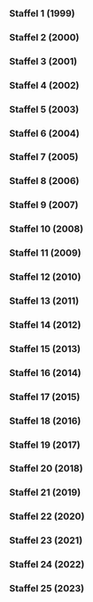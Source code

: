
=== Staffel 1 (1999) ===

{{Episodenlistentabelle|BREITE=100%
| ZUSAMMENFASSUNG = nein
| SORTIERBAR = nein
| REGISSEUR = nein
| DREHBUCH = nein
| INHALT =
{{Episodenlisteneintrag
| NR_GES = 1
| NR_ST = 1
| OT = Traum-Städte: Beirut - die Milliarden-Dollar-Utopie<ref>{{Internetquelle |url=https://www.fernsehserien.de/arte-360grad-reportage/folgen/1-traum-staedte-beirut-die-milliarden-dollar-utopie-339116 |titel=Fortlaufende-Nr.: 1, Episoden-ID: 339116 |titelerg=zur Folge „Traum-Städte: Beirut - die Milliarden-Dollar-Utopie“ |werk=fernsehserien.de |hrsg=imfernsehen GmbH & Co. KG |abruf=2023-05-21}}</ref><ref>https://thetvdb.com/series/272599-show/episodes/4641893</ref><ref>https://www.youtube.com/watch?v=E_uSFyHf7BM</ref>
| EA = 1999-01-04
}}
{{Episodenlisteneintrag
| NR_GES = 2
| NR_ST = 2
| OT = Traum-Städte: Chandigarh - Leben im Beton<ref>{{Internetquelle |url=https://www.fernsehserien.de/arte-360grad-reportage/folgen/2-traum-staedte-chandigarh-leben-im-beton-339117 |titel=Fortlaufende-Nr.: 2, Episoden-ID: 339117 |titelerg=zur Folge „Traum-Städte: Chandigarh - Leben im Beton“ |werk=fernsehserien.de |hrsg=imfernsehen GmbH & Co. KG |abruf=2023-05-21}}</ref><ref>https://thetvdb.com/series/272599-show/episodes/4641894</ref><ref>https://www.youtube.com/watch?v=FGgrN8pRhTU</ref>
| EA = 1999-01-05
}}
{{Episodenlisteneintrag
| NR_GES = 3
| NR_ST = 3
| OT = Traum-Städte: Brasilia - Metropole vom Reißbrett<ref>{{Internetquelle |url=https://www.fernsehserien.de/arte-360grad-reportage/folgen/3-traum-staedte-brasilia-metropole-vom-reissbrett-339118 |titel=Fortlaufende-Nr.: 3, Episoden-ID: 339118 |titelerg=zur Folge „Traum-Städte: Brasilia - Metropole vom Reißbrett“ |werk=fernsehserien.de |hrsg=imfernsehen GmbH & Co. KG |abruf=2023-05-21}}</ref><ref>https://thetvdb.com/series/272599-show/episodes/4641895</ref><ref>https://www.youtube.com/watch?v=_7Y2Y4bbw9s</ref>
| EA = 1999-01-06
}}
{{Episodenlisteneintrag
| NR_GES = 4
| NR_ST = 4
| OT = Traum-Städte: Celebration - Leben in Harmonie<ref>{{Internetquelle |url=https://www.fernsehserien.de/arte-360grad-reportage/folgen/4-traum-staedte-celebration-leben-in-harmonie-339119 |titel=Fortlaufende-Nr.: 4, Episoden-ID: 339119 |titelerg=zur Folge „Traum-Städte: Celebration - Leben in Harmonie“ |werk=fernsehserien.de |hrsg=imfernsehen GmbH & Co. KG |abruf=2023-05-21}}</ref><ref>https://thetvdb.com/series/272599-show/episodes/4641896</ref><ref>https://www.youtube.com/watch?v=cA7vQS4fCTI</ref>
| EA = 1999-01-07
}}
{{Episodenlisteneintrag
| NR_GES = 5
| NR_ST = 5
| OT = Weibs-Bilder: Die mächtigen Frauen von Juchitán<ref>{{Internetquelle |url=https://www.fernsehserien.de/arte-360grad-reportage/folgen/5-weibs-bilder-die-maechtigen-frauen-von-juchitan-339120 |titel=Fortlaufende-Nr.: 5, Episoden-ID: 339120 |titelerg=zur Folge „Weibs-Bilder: Die mächtigen Frauen von Juchitán“ |werk=fernsehserien.de |hrsg=imfernsehen GmbH & Co. KG |abruf=2023-05-21}}</ref><ref>https://thetvdb.com/series/272599-show/episodes/4641897</ref><ref>{{Internetquelle |url=https://www.imdb.com/title/tt3369154 |titel=Episoden-ID (title entity): tt3369154 |titelerg=zur Folge „Weibs-Bilder: Die mächtigen Frauen von Juchitán“ |werk=imdb.com |hrsg=Internet Movie Database (IMDb) |abruf=2023-05-21}}</ref><ref>https://www.youtube.com/watch?v=1mSDukDzpDM</ref>
| EA = 1999-02-01
}}
{{Episodenlisteneintrag
| NR_GES = 6
| NR_ST = 6
| OT = Weibs-Bilder: Hazeras Geschäfte<ref>{{Internetquelle |url=https://www.fernsehserien.de/arte-360grad-reportage/folgen/6-weibs-bilder-hazeras-geschaefte-339123 |titel=Fortlaufende-Nr.: 6, Episoden-ID: 339123 |titelerg=zur Folge „Weibs-Bilder: Hazeras Geschäfte“ |werk=fernsehserien.de |hrsg=imfernsehen GmbH & Co. KG |abruf=2023-05-21}}</ref><ref>https://thetvdb.com/series/272599-show/episodes/4641898</ref><ref>https://www.youtube.com/watch?v=R5rvxs4hX20</ref>
| EA = 1999-02-02
}}
{{Episodenlisteneintrag
| NR_GES = 7
| NR_ST = 7
| OT = Weibs-Bilder: Die neue Kunst des Kinderkriegens<ref>{{Internetquelle |url=https://www.fernsehserien.de/arte-360grad-reportage/folgen/7-weibs-bilder-die-neue-kunst-des-kinderkriegens-339122 |titel=Fortlaufende-Nr.: 7, Episoden-ID: 339122 |titelerg=zur Folge „Weibs-Bilder: Die neue Kunst des Kinderkriegens“ |werk=fernsehserien.de |hrsg=imfernsehen GmbH & Co. KG |abruf=2023-05-21}}</ref><ref>https://thetvdb.com/series/272599-show/episodes/4641899</ref><ref>https://www.youtube.com/watch?v=LrC1AVBi3c4</ref>
| EA = 1999-02-03
}}
{{Episodenlisteneintrag
| NR_GES = 8
| NR_ST = 8
| OT = Weibs-Bilder: Der kleine Unterschied im Kopf<ref>{{Internetquelle |url=https://www.fernsehserien.de/arte-360grad-reportage/folgen/8-weibs-bilder-der-kleine-unterschied-im-kopf-339124 |titel=Fortlaufende-Nr.: 8, Episoden-ID: 339124 |titelerg=zur Folge „Weibs-Bilder: Der kleine Unterschied im Kopf“ |werk=fernsehserien.de |hrsg=imfernsehen GmbH & Co. KG |abruf=2023-05-21}}</ref><ref>https://thetvdb.com/series/272599-show/episodes/4641900</ref><ref>https://www.youtube.com/watch?v=cwkotpcPnSw</ref>
| EA = 1999-02-04
}}
{{Episodenlisteneintrag
| NR_GES = 9
| NR_ST = 9
| OT = Regenwald: Die Spurensucher<ref>{{Internetquelle |url=https://www.fernsehserien.de/arte-360grad-reportage/folgen/9-regenwald-die-spurensucher-339121 |titel=Fortlaufende-Nr.: 9, Episoden-ID: 339121 |titelerg=zur Folge „Regenwald: Die Spurensucher“ |werk=fernsehserien.de |hrsg=imfernsehen GmbH & Co. KG |abruf=2023-05-21}}</ref><ref>https://thetvdb.com/series/272599-show/episodes/4641901</ref><ref>https://www.youtube.com/watch?v=Lo0nKPEQ8Rw</ref>
| EA = 1999-03-01
}}
{{Episodenlisteneintrag
| NR_GES = 10
| NR_ST = 10
| OT = Regenwald: Auf dem Holzweg<ref>{{Internetquelle |url=https://www.fernsehserien.de/arte-360grad-reportage/folgen/10-regenwald-auf-dem-holzweg-339125 |titel=Fortlaufende-Nr.: 10, Episoden-ID: 339125 |titelerg=zur Folge „Regenwald: Auf dem Holzweg“ |werk=fernsehserien.de |hrsg=imfernsehen GmbH & Co. KG |abruf=2023-05-21}}</ref><ref>https://thetvdb.com/series/272599-show/episodes/4641902</ref><ref>https://www.youtube.com/watch?v=_dmzJgBbZQ4</ref>
| EA = 1999-03-02
}}
{{Episodenlisteneintrag
| NR_GES = 11
| NR_ST = 11
| OT = Regenwald: Der Geist des Vogels - Heilkraft aus dem Urwald<ref>{{Internetquelle |url=https://www.fernsehserien.de/arte-360grad-reportage/folgen/11-regenwald-der-geist-des-vogels-heilkraft-aus-dem-urwald-339126 |titel=Fortlaufende-Nr.: 11, Episoden-ID: 339126 |titelerg=zur Folge „Regenwald: Der Geist des Vogels - Heilkraft aus dem Urwald“ |werk=fernsehserien.de |hrsg=imfernsehen GmbH & Co. KG |abruf=2023-05-21}}</ref><ref>https://thetvdb.com/series/272599-show/episodes/4641903</ref><ref>https://www.youtube.com/watch?v=NrEukDOS1EA</ref>
| EA = 1999-03-03
}}
{{Episodenlisteneintrag
| NR_GES = 12
| NR_ST = 12
| OT = Regenwald: Die Pille für den Wald<ref>{{Internetquelle |url=https://www.fernsehserien.de/arte-360grad-reportage/folgen/12-regenwald-die-pille-fuer-den-wald-339127 |titel=Fortlaufende-Nr.: 12, Episoden-ID: 339127 |titelerg=zur Folge „Regenwald: Die Pille für den Wald“ |werk=fernsehserien.de |hrsg=imfernsehen GmbH & Co. KG |abruf=2023-05-21}}</ref><ref>https://thetvdb.com/series/272599-show/episodes/4641904</ref><ref>https://www.youtube.com/watch?v=dLFIQxBpprQ</ref>
| EA = 1999-03-04
}}
{{Episodenlisteneintrag
| NR_GES = 13
| NR_ST = 13
| OT = Vorbild Natur: Copyright Natur<ref>{{Internetquelle |url=https://www.fernsehserien.de/arte-360grad-reportage/folgen/13-vorbild-natur-copyright-natur-339129 |titel=Fortlaufende-Nr.: 13, Episoden-ID: 339129 |titelerg=zur Folge „Vorbild Natur: Copyright Natur“ |werk=fernsehserien.de |hrsg=imfernsehen GmbH & Co. KG |abruf=2023-05-21}}</ref><ref>https://thetvdb.com/series/272599-show/episodes/4641905</ref><ref>https://www.youtube.com/watch?v=tCbl1P76mxs</ref>
| EA = 1999-04-05
}}
{{Episodenlisteneintrag
| NR_GES = 14
| NR_ST = 14
| OT = Vorbild Natur: Mensch Roboter!<ref>{{Internetquelle |url=https://www.fernsehserien.de/arte-360grad-reportage/folgen/14-vorbild-natur-mensch-roboter-339130 |titel=Fortlaufende-Nr.: 14, Episoden-ID: 339130 |titelerg=zur Folge „Vorbild Natur: Mensch Roboter!“ |werk=fernsehserien.de |hrsg=imfernsehen GmbH & Co. KG |abruf=2023-05-21}}</ref><ref>https://thetvdb.com/series/272599-show/episodes/4641906</ref><ref>https://www.youtube.com/watch?v=vqEw-I_qCfU</ref>
| EA = 1999-04-06
}}
{{Episodenlisteneintrag
| NR_GES = 15
| NR_ST = 15
| OT = Vorbild Natur: ABC des Universums<ref>{{Internetquelle |url=https://www.fernsehserien.de/arte-360grad-reportage/folgen/15-vorbild-natur-abc-des-universums-339131 |titel=Fortlaufende-Nr.: 15, Episoden-ID: 339131 |titelerg=zur Folge „Vorbild Natur: ABC des Universums“ |werk=fernsehserien.de |hrsg=imfernsehen GmbH & Co. KG |abruf=2023-05-21}}</ref><ref>https://thetvdb.com/series/272599-show/episodes/4641907</ref><ref>https://www.youtube.com/watch?v=rCzm-aVuTzg</ref>
| EA = 1999-04-07
}}
{{Episodenlisteneintrag
| NR_GES = 16
| NR_ST = 16
| OT = Vorbild Natur: Die Erfindung der Wirklichkeit<ref>{{Internetquelle |url=https://www.fernsehserien.de/arte-360grad-reportage/folgen/16-vorbild-natur-die-erfindung-der-wirklichkeit-339132 |titel=Fortlaufende-Nr.: 16, Episoden-ID: 339132 |titelerg=zur Folge „Vorbild Natur: Die Erfindung der Wirklichkeit“ |werk=fernsehserien.de |hrsg=imfernsehen GmbH & Co. KG |abruf=2023-05-21}}</ref><ref>https://thetvdb.com/series/272599-show/episodes/4641908</ref><ref>https://www.youtube.com/watch?v=06CDuq1PtKo</ref>
| EA = 1999-04-08
}}
{{Episodenlisteneintrag
| NR_GES = 17
| NR_ST = 17
| OT = Schönheit: Markt der Schönheit<ref>{{Internetquelle |url=https://www.fernsehserien.de/arte-360grad-reportage/folgen/17-schoenheit-markt-der-schoenheit-339310 |titel=Fortlaufende-Nr.: 17, Episoden-ID: 339310 |titelerg=zur Folge „Schönheit: Markt der Schönheit“ |werk=fernsehserien.de |hrsg=imfernsehen GmbH & Co. KG |abruf=2023-05-21}}</ref><ref>https://thetvdb.com/series/272599-show/episodes/4641909</ref><ref>https://www.youtube.com/watch?v=TNonjmeywIQ</ref>
| EA = 1999-05-03
}}
{{Episodenlisteneintrag
| NR_GES = 18
| NR_ST = 18
| OT = Schönheit: Kuba - von der stillen Revolte der Schönheit<ref>{{Internetquelle |url=https://www.fernsehserien.de/arte-360grad-reportage/folgen/18-schoenheit-kuba-von-der-stillen-revolte-der-schoenheit-339333 |titel=Fortlaufende-Nr.: 18, Episoden-ID: 339333 |titelerg=zur Folge „Schönheit: Kuba - von der stillen Revolte der Schönheit“ |werk=fernsehserien.de |hrsg=imfernsehen GmbH & Co. KG |abruf=2023-05-21}}</ref><ref>https://thetvdb.com/series/272599-show/episodes/4641910</ref><ref>https://www.youtube.com/watch?v=YKZbpc4kuSI</ref>
| EA = 1999-05-04
}}
{{Episodenlisteneintrag
| NR_GES = 19
| NR_ST = 19
| OT = Schönheit: Das Maß der Schönheit<ref>{{Internetquelle |url=https://www.fernsehserien.de/arte-360grad-reportage/folgen/19-schoenheit-das-mass-der-schoenheit-339334 |titel=Fortlaufende-Nr.: 19, Episoden-ID: 339334 |titelerg=zur Folge „Schönheit: Das Maß der Schönheit“ |werk=fernsehserien.de |hrsg=imfernsehen GmbH & Co. KG |abruf=2023-05-21}}</ref><ref>https://thetvdb.com/series/272599-show/episodes/4641911</ref><ref>https://www.youtube.com/watch?v=XW4c4rXmj_U</ref>
| EA = 1999-05-05
}}
{{Episodenlisteneintrag
| NR_GES = 20
| NR_ST = 20
| OT = Schönheit: Die andere Seite der Schönheit<ref>{{Internetquelle |url=https://www.fernsehserien.de/arte-360grad-reportage/folgen/20-schoenheit-die-andere-seite-der-schoenheit-339328 |titel=Fortlaufende-Nr.: 20, Episoden-ID: 339328 |titelerg=zur Folge „Schönheit: Die andere Seite der Schönheit“ |werk=fernsehserien.de |hrsg=imfernsehen GmbH & Co. KG |abruf=2023-05-21}}</ref><ref>https://thetvdb.com/series/272599-show/episodes/4641912</ref><ref>https://www.youtube.com/watch?v=tcYPNiXisX0</ref>
| EA = 1999-05-06
}}
{{Episodenlisteneintrag
| NR_GES = 21
| NR_ST = 21
| OT = Intelligenz: Geniale Störenfriede<ref>{{Internetquelle |url=https://www.fernsehserien.de/arte-360grad-reportage/folgen/21-intelligenz-geniale-stoerenfriede-339133 |titel=Fortlaufende-Nr.: 21, Episoden-ID: 339133 |titelerg=zur Folge „Intelligenz: Geniale Störenfriede“ |werk=fernsehserien.de |hrsg=imfernsehen GmbH & Co. KG |abruf=2023-05-21}}</ref><ref>https://thetvdb.com/series/272599-show/episodes/4824521</ref><ref>https://www.youtube.com/watch?v=9N_DwJ2fymM</ref>
| EA = 1999-07-05
}}
{{Episodenlisteneintrag
| NR_GES = 22
| NR_ST = 22
| OT = Intelligenz: Musik macht klug<ref>{{Internetquelle |url=https://www.fernsehserien.de/arte-360grad-reportage/folgen/22-intelligenz-musik-macht-klug-339134 |titel=Fortlaufende-Nr.: 22, Episoden-ID: 339134 |titelerg=zur Folge „Intelligenz: Musik macht klug“ |werk=fernsehserien.de |hrsg=imfernsehen GmbH & Co. KG |abruf=2023-05-21}}</ref><ref>https://thetvdb.com/series/272599-show/episodes/4824525</ref><ref>https://www.youtube.com/watch?v=GdWPt-utQPM</ref>
| EA = 1999-07-06
}}
{{Episodenlisteneintrag
| NR_GES = 23
| NR_ST = 23
| OT = Intelligenz: „Think Tank“ - Die Schule der Affen<ref>{{Internetquelle |url=https://www.fernsehserien.de/arte-360grad-reportage/folgen/23-intelligenz-think-tank-die-schule-der-affen-339157 |titel=Fortlaufende-Nr.: 23, Episoden-ID: 339157 |titelerg=zur Folge „Intelligenz: „Think Tank“ - Die Schule der Affen“ |werk=fernsehserien.de |hrsg=imfernsehen GmbH & Co. KG |abruf=2023-05-21}}</ref><ref>https://thetvdb.com/series/272599-show/episodes/4824526</ref><ref>https://www.youtube.com/watch?v=P6QzAbgbxFg</ref>
| EA = 1999-07-07
}}
{{Episodenlisteneintrag
| NR_GES = 24
| NR_ST = 24
| OT = Intelligenz: Künstliche Intelligenz<ref>{{Internetquelle |url=https://www.fernsehserien.de/arte-360grad-reportage/folgen/24-intelligenz-kuenstliche-intelligenz-339158 |titel=Fortlaufende-Nr.: 24, Episoden-ID: 339158 |titelerg=zur Folge „Intelligenz: Künstliche Intelligenz“ |werk=fernsehserien.de |hrsg=imfernsehen GmbH & Co. KG |abruf=2023-05-21}}</ref><ref>https://thetvdb.com/series/272599-show/episodes/4824528</ref><ref>https://www.youtube.com/watch?v=3rC25gW3xxk</ref>
| EA = 1999-07-08
}}
{{Episodenlisteneintrag
| NR_GES = 25
| NR_ST = 25
| OT = Irren ist menschlich: Der Kaninchen-Krieg<ref>{{Internetquelle |url=https://www.fernsehserien.de/arte-360grad-reportage/folgen/25-irren-ist-menschlich-der-kaninchen-krieg-339138 |titel=Fortlaufende-Nr.: 25, Episoden-ID: 339138 |titelerg=zur Folge „Irren ist menschlich: Der Kaninchen-Krieg“ |werk=fernsehserien.de |hrsg=imfernsehen GmbH & Co. KG |abruf=2023-05-21}}</ref><ref>https://thetvdb.com/series/272599-show/episodes/4824530</ref><ref>https://www.youtube.com/watch?v=jYrt-OPNDJM</ref>
| EA = 1999-09-06
}}
{{Episodenlisteneintrag
| NR_GES = 26
| NR_ST = 26
| OT = Irren ist menschlich: Countdown ins Desaster<ref>{{Internetquelle |url=https://www.fernsehserien.de/arte-360grad-reportage/folgen/26-irren-ist-menschlich-countdown-ins-desaster-339139 |titel=Fortlaufende-Nr.: 26, Episoden-ID: 339139 |titelerg=zur Folge „Irren ist menschlich: Countdown ins Desaster“ |werk=fernsehserien.de |hrsg=imfernsehen GmbH & Co. KG |abruf=2023-05-21}}</ref><ref>https://thetvdb.com/series/272599-show/episodes/4824531</ref><ref>https://www.youtube.com/watch?v=Re2So-kXO2E</ref>
| EA = 1999-09-07
}}
{{Episodenlisteneintrag
| NR_GES = 27
| NR_ST = 27
| OT = Irren ist menschlich: Liebe und andere Katastrophen<ref>{{Internetquelle |url=https://www.fernsehserien.de/arte-360grad-reportage/folgen/27-irren-ist-menschlich-liebe-und-andere-katastrophen-339140 |titel=Fortlaufende-Nr.: 27, Episoden-ID: 339140 |titelerg=zur Folge „Irren ist menschlich: Liebe und andere Katastrophen“ |werk=fernsehserien.de |hrsg=imfernsehen GmbH & Co. KG |abruf=2023-05-21}}</ref><ref>https://thetvdb.com/series/272599-show/episodes/4824532</ref><ref>https://www.youtube.com/watch?v=WgWcbKnYJJY</ref>
| EA = 1999-09-08
}}
{{Episodenlisteneintrag
| NR_GES = 28
| NR_ST = 28
| OT = Irren ist menschlich: Verkehrte Sicherheit<ref>{{Internetquelle |url=https://www.fernsehserien.de/arte-360grad-reportage/folgen/28-irren-ist-menschlich-verkehrte-sicherheit-339141 |titel=Fortlaufende-Nr.: 28, Episoden-ID: 339141 |titelerg=zur Folge „Irren ist menschlich: Verkehrte Sicherheit“ |werk=fernsehserien.de |hrsg=imfernsehen GmbH & Co. KG |abruf=2023-05-21}}</ref><ref>https://thetvdb.com/series/272599-show/episodes/4824533</ref><ref>https://www.youtube.com/watch?v=G1M3FDyey0k</ref>
| EA = 1999-09-09
}}
{{Episodenlisteneintrag
| NR_GES = 29
| NR_ST = 29
| OT = Die Suche nach dem Glück: Die Meister des Glücks<ref>{{Internetquelle |url=https://www.fernsehserien.de/arte-360grad-reportage/folgen/29-die-suche-nach-dem-glueck-die-meister-des-gluecks-339142 |titel=Fortlaufende-Nr.: 29, Episoden-ID: 339142 |titelerg=zur Folge „Die Suche nach dem Glück: Die Meister des Glücks“ |werk=fernsehserien.de |hrsg=imfernsehen GmbH & Co. KG |abruf=2023-05-21}}</ref><ref>https://thetvdb.com/series/272599-show/episodes/4824535</ref><ref>https://www.youtube.com/watch?v=1U3Bl34Iu3A</ref>
| EA = 1999-10-11
}}
{{Episodenlisteneintrag
| NR_GES = 30
| NR_ST = 30
| OT = Die Suche nach dem Glück: Die Macht des Lachens<ref>{{Internetquelle |url=https://www.fernsehserien.de/arte-360grad-reportage/folgen/30-die-suche-nach-dem-glueck-die-macht-des-lachens-339143 |titel=Fortlaufende-Nr.: 30, Episoden-ID: 339143 |titelerg=zur Folge „Die Suche nach dem Glück: Die Macht des Lachens“ |werk=fernsehserien.de |hrsg=imfernsehen GmbH & Co. KG |abruf=2023-05-21}}</ref><ref>https://thetvdb.com/series/272599-show/episodes/4824536</ref><ref>https://www.youtube.com/watch?v=TCOpr5a6tAY</ref>
| EA = 1999-10-12
}}
{{Episodenlisteneintrag
| NR_GES = 31
| NR_ST = 31
| OT = Die Suche nach dem Glück: Chemie der Traurigkeit<ref>{{Internetquelle |url=https://www.fernsehserien.de/arte-360grad-reportage/folgen/31-die-suche-nach-dem-glueck-chemie-der-traurigkeit-339144 |titel=Fortlaufende-Nr.: 31, Episoden-ID: 339144 |titelerg=zur Folge „Die Suche nach dem Glück: Chemie der Traurigkeit“ |werk=fernsehserien.de |hrsg=imfernsehen GmbH & Co. KG |abruf=2023-05-21}}</ref><ref>https://thetvdb.com/series/272599-show/episodes/4824537</ref><ref>https://www.youtube.com/watch?v=1SVM-x4U7w4</ref>
| EA = 1999-10-13
}}
{{Episodenlisteneintrag
| NR_GES = 32
| NR_ST = 32
| OT = Die Suche nach dem Glück: Insel der Glücklichsten<ref>{{Internetquelle |url=https://www.fernsehserien.de/arte-360grad-reportage/folgen/32-die-suche-nach-dem-glueck-insel-der-gluecklichsten-339145 |titel=Fortlaufende-Nr.: 32, Episoden-ID: 339145 |titelerg=zur Folge „Die Suche nach dem Glück: Insel der Glücklichsten“ |werk=fernsehserien.de |hrsg=imfernsehen GmbH & Co. KG |abruf=2023-05-21}}</ref><ref>https://thetvdb.com/series/272599-show/episodes/4824538</ref><ref>https://www.youtube.com/watch?v=0ejrRWcXiro</ref>
| EA = 1999-10-14
}}
{{Episodenlisteneintrag
| NR_GES = 33
| NR_ST = 33
| OT = Universum des Lichts: Hunger nach Sonne<ref>{{Internetquelle |url=https://www.fernsehserien.de/arte-360grad-reportage/folgen/33-universum-des-lichts-hunger-nach-sonne-339137 |titel=Fortlaufende-Nr.: 33, Episoden-ID: 339137 |titelerg=zur Folge „Universum des Lichts: Hunger nach Sonne“ |werk=fernsehserien.de |hrsg=imfernsehen GmbH & Co. KG |abruf=2023-05-21}}</ref><ref>https://thetvdb.com/series/272599-show/episodes/4824539</ref><ref>https://www.youtube.com/watch?v=WicPXmsDRC8</ref>
| EA = 1999-11-01
}}
{{Episodenlisteneintrag
| NR_GES = 34
| NR_ST = 34
| OT = Universum des Lichts: Die Leuchtkraft der Natur<ref>{{Internetquelle |url=https://www.fernsehserien.de/arte-360grad-reportage/folgen/34-universum-des-lichts-die-leuchtkraft-der-natur-339146 |titel=Fortlaufende-Nr.: 34, Episoden-ID: 339146 |titelerg=zur Folge „Universum des Lichts: Die Leuchtkraft der Natur“ |werk=fernsehserien.de |hrsg=imfernsehen GmbH & Co. KG |abruf=2023-05-21}}</ref><ref>https://thetvdb.com/series/272599-show/episodes/4824541</ref><ref>https://www.youtube.com/watch?v=7_3cDZ3yVrg</ref>
| EA = 1999-11-02
}}
{{Episodenlisteneintrag
| NR_GES = 35
| NR_ST = 35
| OT = Universum des Lichts: Die Seele des Lichts<ref>{{Internetquelle |url=https://www.fernsehserien.de/arte-360grad-reportage/folgen/35-universum-des-lichts-die-seele-des-lichts-339147 |titel=Fortlaufende-Nr.: 35, Episoden-ID: 339147 |titelerg=zur Folge „Universum des Lichts: Die Seele des Lichts“ |werk=fernsehserien.de |hrsg=imfernsehen GmbH & Co. KG |abruf=2023-05-21}}</ref><ref>https://thetvdb.com/series/272599-show/episodes/4824542</ref><ref>https://www.youtube.com/watch?v=gFoyqUu_hAU</ref>
| EA = 1999-11-03
}}
{{Episodenlisteneintrag
| NR_GES = 36
| NR_ST = 36
| OT = Universum des Lichts: Lichtkunst - Kunstlicht<ref>{{Internetquelle |url=https://www.fernsehserien.de/arte-360grad-reportage/folgen/36-universum-des-lichts-lichtkunst-kunstlicht-339148 |titel=Fortlaufende-Nr.: 36, Episoden-ID: 339148 |titelerg=zur Folge „Universum des Lichts: Lichtkunst - Kunstlicht“ |werk=fernsehserien.de |hrsg=imfernsehen GmbH & Co. KG |abruf=2023-05-21}}</ref><ref>https://thetvdb.com/series/272599-show/episodes/4824544</ref><ref>https://www.youtube.com/watch?v=bTTuATcO2Wg</ref>
| EA = 1999-11-04
}}
{{Episodenlisteneintrag
| NR_GES = 37
| NR_ST = 37
| OT = Im Namen der Liebe: Eine Liebe auf Bali<ref>{{Internetquelle |url=https://www.fernsehserien.de/arte-360grad-reportage/folgen/37-im-namen-der-liebe-eine-liebe-auf-bali-339149 |titel=Fortlaufende-Nr.: 37, Episoden-ID: 339149 |titelerg=zur Folge „Im Namen der Liebe: Eine Liebe auf Bali“ |werk=fernsehserien.de |hrsg=imfernsehen GmbH & Co. KG |abruf=2023-05-21}}</ref><ref>https://thetvdb.com/series/272599-show/episodes/4824545</ref><ref>https://www.youtube.com/watch?v=hxAERStQV4w</ref>
| EA = 1999-12-06
}}
{{Episodenlisteneintrag
| NR_GES = 38
| NR_ST = 38
| OT = Im Namen der Liebe: Mythos Mutterliebe<ref>{{Internetquelle |url=https://www.fernsehserien.de/arte-360grad-reportage/folgen/38-im-namen-der-liebe-mythos-mutterliebe-339150 |titel=Fortlaufende-Nr.: 38, Episoden-ID: 339150 |titelerg=zur Folge „Im Namen der Liebe: Mythos Mutterliebe“ |werk=fernsehserien.de |hrsg=imfernsehen GmbH & Co. KG |abruf=2023-05-21}}</ref><ref>https://thetvdb.com/series/272599-show/episodes/4824549</ref><ref>https://www.youtube.com/watch?v=mgGI3er1qPI</ref>
| EA = 1999-12-07
}}
{{Episodenlisteneintrag
| NR_GES = 39
| NR_ST = 39
| OT = Im Namen der Liebe: Angst macht verführerisch<ref>{{Internetquelle |url=https://www.fernsehserien.de/arte-360grad-reportage/folgen/39-im-namen-der-liebe-angst-macht-verfuehrerisch-339151 |titel=Fortlaufende-Nr.: 39, Episoden-ID: 339151 |titelerg=zur Folge „Im Namen der Liebe: Angst macht verführerisch“ |werk=fernsehserien.de |hrsg=imfernsehen GmbH & Co. KG |abruf=2023-05-21}}</ref><ref>https://thetvdb.com/series/272599-show/episodes/4824550</ref><ref>https://www.youtube.com/watch?v=YPsAb0uUOyA</ref>
| EA = 1999-12-08
}}
{{Episodenlisteneintrag
| NR_GES = 40
| NR_ST = 40
| OT = Im Namen der Liebe: Menü der Zärtlichkeit<ref>{{Internetquelle |url=https://www.fernsehserien.de/arte-360grad-reportage/folgen/40-im-namen-der-liebe-menue-der-zaertlichkeit-339152 |titel=Fortlaufende-Nr.: 40, Episoden-ID: 339152 |titelerg=zur Folge „Im Namen der Liebe: Menü der Zärtlichkeit“ |werk=fernsehserien.de |hrsg=imfernsehen GmbH & Co. KG |abruf=2023-05-21}}</ref><ref>https://thetvdb.com/series/272599-show/episodes/4824551</ref><ref>https://www.youtube.com/watch?v=r0rtNVYxUkg</ref>
| EA = 1999-12-09
}}
}}

=== Staffel 2 (2000) ===

{{Episodenlistentabelle|BREITE=100%
| ZUSAMMENFASSUNG = nein
| SORTIERBAR = nein
| REGISSEUR = nein
| DREHBUCH = nein
| INHALT =
{{Episodenlisteneintrag
| NR_GES = 41
| NR_ST = 1
| OT = Naturgewalten: Ernstfall Erdbeben<ref>{{Internetquelle |url=https://www.fernsehserien.de/arte-360grad-reportage/folgen/41-naturgewalten-ernstfall-erdbeben-339153 |titel=Fortlaufende-Nr.: 41, Episoden-ID: 339153 |titelerg=zur Folge „Naturgewalten: Ernstfall Erdbeben“ |werk=fernsehserien.de |hrsg=imfernsehen GmbH & Co. KG |abruf=2023-05-21}}</ref><ref>https://thetvdb.com/series/272599-show/episodes/4641913</ref><ref>https://www.youtube.com/watch?v=MXBz7QnU3Po</ref>
| EA = 2000-01-10
}}
{{Episodenlisteneintrag
| NR_GES = 42
| NR_ST = 2
| OT = Naturgewalten: Tsunami - die Todeswelle<ref>{{Internetquelle |url=https://www.fernsehserien.de/arte-360grad-reportage/folgen/42-naturgewalten-tsunami-die-todeswelle-339159 |titel=Fortlaufende-Nr.: 42, Episoden-ID: 339159 |titelerg=zur Folge „Naturgewalten: Tsunami - die Todeswelle“ |werk=fernsehserien.de |hrsg=imfernsehen GmbH & Co. KG |abruf=2023-05-21}}</ref><ref>https://thetvdb.com/series/272599-show/episodes/4641914</ref><ref>https://www.youtube.com/watch?v=DUxn9Li2rcU</ref>
| EA = 2000-01-11
}}
{{Episodenlisteneintrag
| NR_GES = 43
| NR_ST = 3
| OT = Naturgewalten: Operation Wolkenbruch<ref>{{Internetquelle |url=https://www.fernsehserien.de/arte-360grad-reportage/folgen/43-naturgewalten-operation-wolkenbruch-339160 |titel=Fortlaufende-Nr.: 43, Episoden-ID: 339160 |titelerg=zur Folge „Naturgewalten: Operation Wolkenbruch“ |werk=fernsehserien.de |hrsg=imfernsehen GmbH & Co. KG |abruf=2023-05-21}}</ref><ref>https://thetvdb.com/series/272599-show/episodes/4641915</ref><ref>https://www.youtube.com/watch?v=IjEjPOMZoGk</ref>
| EA = 2000-01-12
}}
{{Episodenlisteneintrag
| NR_GES = 44
| NR_ST = 4
| OT = Naturgewalten: Im Schatten des Vulkans<ref>{{Internetquelle |url=https://www.fernsehserien.de/arte-360grad-reportage/folgen/44-naturgewalten-im-schatten-des-vulkans-339161 |titel=Fortlaufende-Nr.: 44, Episoden-ID: 339161 |titelerg=zur Folge „Naturgewalten: Im Schatten des Vulkans“ |werk=fernsehserien.de |hrsg=imfernsehen GmbH & Co. KG |abruf=2023-05-21}}</ref><ref>https://thetvdb.com/series/272599-show/episodes/4641916</ref><ref>https://www.youtube.com/watch?v=VNj_YNRPecU</ref>
| EA = 2000-01-13
}}
{{Episodenlisteneintrag
| NR_GES = 45
| NR_ST = 5
| OT = Spiele des Lebens: Casino der Häuptlinge<ref>{{Internetquelle |url=https://www.fernsehserien.de/arte-360grad-reportage/folgen/45-spiele-des-lebens-casino-der-haeuptlinge-339162 |titel=Fortlaufende-Nr.: 45, Episoden-ID: 339162 |titelerg=zur Folge „Spiele des Lebens: Casino der Häuptlinge“ |werk=fernsehserien.de |hrsg=imfernsehen GmbH & Co. KG |abruf=2023-05-21}}</ref><ref>https://thetvdb.com/series/272599-show/episodes/4641917</ref><ref>https://www.youtube.com/watch?v=aONYl3VUqW4</ref>
| EA = 2000-02-07
}}
{{Episodenlisteneintrag
| NR_GES = 46
| NR_ST = 6
| OT = Spiele des Lebens: Schach - Krieg auf 64 Feldern<ref>{{Internetquelle |url=https://www.fernsehserien.de/arte-360grad-reportage/folgen/46-spiele-des-lebens-schach-krieg-auf-64-feldern-339163 |titel=Fortlaufende-Nr.: 46, Episoden-ID: 339163 |titelerg=zur Folge „Spiele des Lebens: Schach - Krieg auf 64 Feldern“ |werk=fernsehserien.de |hrsg=imfernsehen GmbH & Co. KG |abruf=2023-05-21}}</ref><ref>https://thetvdb.com/series/272599-show/episodes/4641918</ref><ref>https://www.youtube.com/watch?v=DHhe-fv1P_o</ref>
| EA = 2000-02-08
}}
{{Episodenlisteneintrag
| NR_GES = 47
| NR_ST = 7
| OT = Spiele des Lebens: Mehr als nur ein Kinderspiel<ref>{{Internetquelle |url=https://www.fernsehserien.de/arte-360grad-reportage/folgen/47-spiele-des-lebens-mehr-als-nur-ein-kinderspiel-339164 |titel=Fortlaufende-Nr.: 47, Episoden-ID: 339164 |titelerg=zur Folge „Spiele des Lebens: Mehr als nur ein Kinderspiel“ |werk=fernsehserien.de |hrsg=imfernsehen GmbH & Co. KG |abruf=2023-05-21}}</ref><ref>https://thetvdb.com/series/272599-show/episodes/4641919</ref><ref>https://www.youtube.com/watch?v=KXkwwZ_o6n0</ref>
| EA = 2000-02-09
}}
{{Episodenlisteneintrag
| NR_GES = 48
| NR_ST = 8
| OT = Spiele des Lebens: Spielplatz Natur<ref>{{Internetquelle |url=https://www.fernsehserien.de/arte-360grad-reportage/folgen/48-spiele-des-lebens-spielplatz-natur-339165 |titel=Fortlaufende-Nr.: 48, Episoden-ID: 339165 |titelerg=zur Folge „Spiele des Lebens: Spielplatz Natur“ |werk=fernsehserien.de |hrsg=imfernsehen GmbH & Co. KG |abruf=2023-05-21}}</ref><ref>https://thetvdb.com/series/272599-show/episodes/4641920</ref><ref>{{Internetquelle |url=https://www.imdb.com/title/tt1007057 |titel=Episoden-ID (title entity): tt1007057 |titelerg=zur Folge „Spiele des Lebens: Spielplatz Natur“ |werk=imdb.com |hrsg=Internet Movie Database (IMDb) |abruf=2023-05-21}}</ref><ref>https://www.youtube.com/watch?v=6XpJnxWkHnU</ref>
| EA = 2000-02-10
}}
{{Episodenlisteneintrag
| NR_GES = 49
| NR_ST = 9
| OT = Die Schatzjäger: Beruf Grabräuber<ref>{{Internetquelle |url=https://www.fernsehserien.de/arte-360grad-reportage/folgen/49-die-schatzjaeger-beruf-grabraeuber-339166 |titel=Fortlaufende-Nr.: 49, Episoden-ID: 339166 |titelerg=zur Folge „Die Schatzjäger: Beruf Grabräuber“ |werk=fernsehserien.de |hrsg=imfernsehen GmbH & Co. KG |abruf=2023-05-21}}</ref><ref>https://thetvdb.com/series/272599-show/episodes/4641921</ref><ref>https://www.youtube.com/watch?v=lpcnsH66igQ</ref>
| EA = 2000-03-06
}}
{{Episodenlisteneintrag
| NR_GES = 50
| NR_ST = 10
| OT = Die Schatzjäger: Schätze aus dem All<ref>{{Internetquelle |url=https://www.fernsehserien.de/arte-360grad-reportage/folgen/50-die-schatzjaeger-schaetze-aus-dem-all-339167 |titel=Fortlaufende-Nr.: 50, Episoden-ID: 339167 |titelerg=zur Folge „Die Schatzjäger: Schätze aus dem All“ |werk=fernsehserien.de |hrsg=imfernsehen GmbH & Co. KG |abruf=2023-05-21}}</ref><ref>https://thetvdb.com/series/272599-show/episodes/4641922</ref><ref>https://www.youtube.com/watch?v=W_s6Qhvwh7Q</ref>
| EA = 2000-03-07
}}
{{Episodenlisteneintrag
| NR_GES = 51
| NR_ST = 11
| OT = Die Schatzjäger: Die Taucher der Goldküste<ref>{{Internetquelle |url=https://www.fernsehserien.de/arte-360grad-reportage/folgen/51-die-schatzjaeger-die-taucher-der-goldkueste-339168 |titel=Fortlaufende-Nr.: 51, Episoden-ID: 339168 |titelerg=zur Folge „Die Schatzjäger: Die Taucher der Goldküste“ |werk=fernsehserien.de |hrsg=imfernsehen GmbH & Co. KG |abruf=2023-05-21}}</ref><ref>https://thetvdb.com/series/272599-show/episodes/4641923</ref><ref>https://www.youtube.com/watch?v=Jsm-8wxKxDo</ref>
| EA = 2000-03-08
}}
{{Episodenlisteneintrag
| NR_GES = 52
| NR_ST = 12
| OT = Die Schatzjäger: Im Bann der Rubine<ref>{{Internetquelle |url=https://www.fernsehserien.de/arte-360grad-reportage/folgen/52-die-schatzjaeger-im-bann-der-rubine-339169 |titel=Fortlaufende-Nr.: 52, Episoden-ID: 339169 |titelerg=zur Folge „Die Schatzjäger: Im Bann der Rubine“ |werk=fernsehserien.de |hrsg=imfernsehen GmbH & Co. KG |abruf=2023-05-21}}</ref><ref>https://thetvdb.com/series/272599-show/episodes/4641924</ref><ref>https://www.youtube.com/watch?v=hYYAObzGdVs</ref>
| EA = 2000-03-09
}}
{{Episodenlisteneintrag
| NR_GES = 53
| NR_ST = 13
| OT = Medizin der Zukunft: Die Klinik der Schamanen<ref>{{Internetquelle |url=https://www.fernsehserien.de/arte-360grad-reportage/folgen/53-medizin-der-zukunft-die-klinik-der-schamanen-339171 |titel=Fortlaufende-Nr.: 53, Episoden-ID: 339171 |titelerg=zur Folge „Medizin der Zukunft: Die Klinik der Schamanen“ |werk=fernsehserien.de |hrsg=imfernsehen GmbH & Co. KG |abruf=2023-05-21}}</ref><ref>https://thetvdb.com/series/272599-show/episodes/4641925</ref><ref>https://www.youtube.com/watch?v=BsUR1lHoDNA</ref>
| EA = 2000-05-01
}}
{{Episodenlisteneintrag
| NR_GES = 54
| NR_ST = 14
| OT = Medizin der Zukunft: Organe nach Maß<ref>{{Internetquelle |url=https://www.fernsehserien.de/arte-360grad-reportage/folgen/54-medizin-der-zukunft-organe-nach-mass-339172 |titel=Fortlaufende-Nr.: 54, Episoden-ID: 339172 |titelerg=zur Folge „Medizin der Zukunft: Organe nach Maß“ |werk=fernsehserien.de |hrsg=imfernsehen GmbH & Co. KG |abruf=2023-05-21}}</ref><ref>https://thetvdb.com/series/272599-show/episodes/4641926</ref><ref>https://www.youtube.com/watch?v=unxzp52RP0c</ref>
| EA = 2000-05-02
}}
{{Episodenlisteneintrag
| NR_GES = 55
| NR_ST = 15
| OT = Medizin der Zukunft: Die Jäger des Lassa-Virus<ref>{{Internetquelle |url=https://www.fernsehserien.de/arte-360grad-reportage/folgen/55-medizin-der-zukunft-die-jaeger-des-lassa-virus-339173 |titel=Fortlaufende-Nr.: 55, Episoden-ID: 339173 |titelerg=zur Folge „Medizin der Zukunft: Die Jäger des Lassa-Virus“ |werk=fernsehserien.de |hrsg=imfernsehen GmbH & Co. KG |abruf=2023-05-21}}</ref><ref>https://thetvdb.com/series/272599-show/episodes/4641927</ref><ref>https://www.youtube.com/watch?v=8ALpHNqxoL0</ref>
| EA = 2000-05-03
}}
{{Episodenlisteneintrag
| NR_GES = 56
| NR_ST = 16
| OT = Medizin der Zukunft: Chirurgen am Joystick<ref>{{Internetquelle |url=https://www.fernsehserien.de/arte-360grad-reportage/folgen/56-medizin-der-zukunft-chirurgen-am-joystick-339174 |titel=Fortlaufende-Nr.: 56, Episoden-ID: 339174 |titelerg=zur Folge „Medizin der Zukunft: Chirurgen am Joystick“ |werk=fernsehserien.de |hrsg=imfernsehen GmbH & Co. KG |abruf=2023-05-21}}</ref><ref>https://thetvdb.com/series/272599-show/episodes/4641928</ref><ref>https://www.youtube.com/watch?v=GlPBNbgtNpE</ref>
| EA = 2000-05-04
}}
{{Episodenlisteneintrag
| NR_GES = 57
| NR_ST = 17
| OT = Dem Täter auf der Spur: Die Hightech-Polizei<ref>{{Internetquelle |url=https://www.fernsehserien.de/arte-360grad-reportage/folgen/57-dem-taeter-auf-der-spur-die-hightech-polizei-339170 |titel=Fortlaufende-Nr.: 57, Episoden-ID: 339170 |titelerg=zur Folge „Dem Täter auf der Spur: Die Hightech-Polizei“ |werk=fernsehserien.de |hrsg=imfernsehen GmbH & Co. KG |abruf=2023-05-21}}</ref><ref>https://thetvdb.com/series/272599-show/episodes/4641929</ref><ref>https://www.youtube.com/watch?v=OeQIgSeBN5k</ref>
| EA = 2000-06-05
}}
{{Episodenlisteneintrag
| NR_GES = 58
| NR_ST = 18
| OT = Dem Täter auf der Spur: Die Kunst des Fälschens<ref>{{Internetquelle |url=https://www.fernsehserien.de/arte-360grad-reportage/folgen/58-dem-taeter-auf-der-spur-die-kunst-des-faelschens-339175 |titel=Fortlaufende-Nr.: 58, Episoden-ID: 339175 |titelerg=zur Folge „Dem Täter auf der Spur: Die Kunst des Fälschens“ |werk=fernsehserien.de |hrsg=imfernsehen GmbH & Co. KG |abruf=2023-05-21}}</ref><ref>https://thetvdb.com/series/272599-show/episodes/4641930</ref><ref>https://www.youtube.com/watch?v=CuJOick2_ZY</ref>
| EA = 2000-06-06
}}
{{Episodenlisteneintrag
| NR_GES = 59
| NR_ST = 19
| OT = Dem Täter auf der Spur: Geheimnisse der Toten<ref>{{Internetquelle |url=https://www.fernsehserien.de/arte-360grad-reportage/folgen/59-dem-taeter-auf-der-spur-geheimnisse-der-toten-339308 |titel=Fortlaufende-Nr.: 59, Episoden-ID: 339308 |titelerg=zur Folge „Dem Täter auf der Spur: Geheimnisse der Toten“ |werk=fernsehserien.de |hrsg=imfernsehen GmbH & Co. KG |abruf=2023-05-21}}</ref><ref>https://thetvdb.com/series/272599-show/episodes/4641931</ref><ref>https://www.youtube.com/watch?v=bA5xe1HPaLw</ref>
| EA = 2000-06-07
}}
{{Episodenlisteneintrag
| NR_GES = 60
| NR_ST = 20
| OT = Dem Täter auf der Spur: Psycho-Detektive<ref>{{Internetquelle |url=https://www.fernsehserien.de/arte-360grad-reportage/folgen/60-dem-taeter-auf-der-spur-psycho-detektive-339309 |titel=Fortlaufende-Nr.: 60, Episoden-ID: 339309 |titelerg=zur Folge „Dem Täter auf der Spur: Psycho-Detektive“ |werk=fernsehserien.de |hrsg=imfernsehen GmbH & Co. KG |abruf=2023-05-21}}</ref><ref>https://thetvdb.com/series/272599-show/episodes/4641932</ref><ref>https://www.youtube.com/watch?v=8yaQbw9XjbQ</ref>
| EA = 2000-06-08
}}
{{Episodenlisteneintrag
| NR_GES = 61
| NR_ST = 21
| OT = Im Reich der Meere: Das Fenster zum Meer - Im Großaquarium von Sydney<ref>{{Internetquelle |url=https://www.fernsehserien.de/arte-360grad-reportage/folgen/61-im-reich-der-meere-das-fenster-zum-meer-im-grossaquarium-von-sydney-339341 |titel=Fortlaufende-Nr.: 61, Episoden-ID: 339341 |titelerg=zur Folge „Im Reich der Meere: Das Fenster zum Meer - Im Großaquarium von Sydney“ |werk=fernsehserien.de |hrsg=imfernsehen GmbH & Co. KG |abruf=2023-05-21}}</ref><ref>https://thetvdb.com/series/272599-show/episodes/4824557</ref><ref>https://www.youtube.com/watch?v=0QK0oUCiGSk</ref>
| EA = 2000-09-04
}}
{{Episodenlisteneintrag
| NR_GES = 62
| NR_ST = 22
| OT = Im Reich der Meere: Schwarze Brandung - Nach der Ölkatastrophe an der bretonischen Küste<ref>{{Internetquelle |url=https://www.fernsehserien.de/arte-360grad-reportage/folgen/62-im-reich-der-meere-schwarze-brandung-nach-der-oelkatastrophe-an-der-bretonischen-kueste-339342 |titel=Fortlaufende-Nr.: 62, Episoden-ID: 339342 |titelerg=zur Folge „Im Reich der Meere: Schwarze Brandung - Nach der Ölkatastrophe an der bretonischen Küste“ |werk=fernsehserien.de |hrsg=imfernsehen GmbH & Co. KG |abruf=2023-05-21}}</ref><ref>https://thetvdb.com/series/272599-show/episodes/4824558</ref><ref>https://www.youtube.com/watch?v=MQNTxheCFSw</ref>
| EA = 2000-09-05
}}
{{Episodenlisteneintrag
| NR_GES = 63
| NR_ST = 23
| OT = Im Reich der Meere: Durst nach Meer - Neue Methoden der Trinkwassergewinnung<ref>{{Internetquelle |url=https://www.fernsehserien.de/arte-360grad-reportage/folgen/63-im-reich-der-meere-durst-nach-meer-neue-methoden-der-trinkwassergewinnung-339343 |titel=Fortlaufende-Nr.: 63, Episoden-ID: 339343 |titelerg=zur Folge „Im Reich der Meere: Durst nach Meer - Neue Methoden der Trinkwassergewinnung“ |werk=fernsehserien.de |hrsg=imfernsehen GmbH & Co. KG |abruf=2023-05-21}}</ref><ref>https://thetvdb.com/series/272599-show/episodes/4824559</ref><ref>https://www.youtube.com/watch?v=WAjs-VrhFNs</ref>
| EA = 2000-09-06
}}
{{Episodenlisteneintrag
| NR_GES = 64
| NR_ST = 24
| OT = Im Reich der Meere: SOS auf hoher See - Moderne Rettungstechnik im Einsatz<ref>{{Internetquelle |url=https://www.fernsehserien.de/arte-360grad-reportage/folgen/64-im-reich-der-meere-sos-auf-hoher-see-moderne-rettungstechnik-im-einsatz-339344 |titel=Fortlaufende-Nr.: 64, Episoden-ID: 339344 |titelerg=zur Folge „Im Reich der Meere: SOS auf hoher See - Moderne Rettungstechnik im Einsatz“ |werk=fernsehserien.de |hrsg=imfernsehen GmbH & Co. KG |abruf=2023-05-21}}</ref><ref>https://thetvdb.com/series/272599-show/episodes/4824560</ref><ref>https://www.youtube.com/watch?v=qVKSXlGRLbU</ref>
| EA = 2000-09-07
}}
{{Episodenlisteneintrag
| NR_GES = 65
| NR_ST = 25
| OT = Die Geheimnisse des Waldes: Die Feuerpatrouille<ref>{{Internetquelle |url=https://www.fernsehserien.de/arte-360grad-reportage/folgen/65-die-geheimnisse-des-waldes-die-feuerpatrouille-339345 |titel=Fortlaufende-Nr.: 65, Episoden-ID: 339345 |titelerg=zur Folge „Die Geheimnisse des Waldes: Die Feuerpatrouille“ |werk=fernsehserien.de |hrsg=imfernsehen GmbH & Co. KG |abruf=2023-05-21}}</ref><ref>https://thetvdb.com/series/272599-show/episodes/4824561</ref><ref>https://www.youtube.com/watch?v=4dlXEbKTnKA</ref>
| EA = 2000-10-02
}}
{{Episodenlisteneintrag
| NR_GES = 66
| NR_ST = 26
| OT = Die Geheimnisse des Waldes: Der letzte Märchenwald<ref>{{Internetquelle |url=https://www.fernsehserien.de/arte-360grad-reportage/folgen/66-die-geheimnisse-des-waldes-der-letzte-maerchenwald-339339 |titel=Fortlaufende-Nr.: 66, Episoden-ID: 339339 |titelerg=zur Folge „Die Geheimnisse des Waldes: Der letzte Märchenwald“ |werk=fernsehserien.de |hrsg=imfernsehen GmbH & Co. KG |abruf=2023-05-21}}</ref><ref>https://thetvdb.com/series/272599-show/episodes/4824562</ref><ref>https://www.youtube.com/watch?v=vDFuRMVhqKA</ref>
| EA = 2000-10-03
}}
{{Episodenlisteneintrag
| NR_GES = 67
| NR_ST = 27
| OT = Die Geheimnisse des Waldes: Chinas grüne Mauer<ref>{{Internetquelle |url=https://www.fernsehserien.de/arte-360grad-reportage/folgen/67-die-geheimnisse-des-waldes-chinas-gruene-mauer-339346 |titel=Fortlaufende-Nr.: 67, Episoden-ID: 339346 |titelerg=zur Folge „Die Geheimnisse des Waldes: Chinas grüne Mauer“ |werk=fernsehserien.de |hrsg=imfernsehen GmbH & Co. KG |abruf=2023-05-21}}</ref><ref>https://thetvdb.com/series/272599-show/episodes/4824563</ref><ref>{{Internetquelle |url=https://www.imdb.com/title/tt1007044 |titel=Episoden-ID (title entity): tt1007044 |titelerg=zur Folge „Die Geheimnisse des Waldes: Chinas grüne Mauer“ |werk=imdb.com |hrsg=Internet Movie Database (IMDb) |abruf=2023-05-21}}</ref><ref>https://www.youtube.com/watch?v=hPQpzybAEIU</ref>
| EA = 2000-10-04
}}
{{Episodenlisteneintrag
| NR_GES = 68
| NR_ST = 28
| OT = Die Geheimnisse des Waldes: Die Waldfabrik<ref>{{Internetquelle |url=https://www.fernsehserien.de/arte-360grad-reportage/folgen/68-die-geheimnisse-des-waldes-die-waldfabrik-339347 |titel=Fortlaufende-Nr.: 68, Episoden-ID: 339347 |titelerg=zur Folge „Die Geheimnisse des Waldes: Die Waldfabrik“ |werk=fernsehserien.de |hrsg=imfernsehen GmbH & Co. KG |abruf=2023-05-21}}</ref><ref>https://thetvdb.com/series/272599-show/episodes/4824564</ref><ref>https://www.youtube.com/watch?v=i4IRpDalTSM</ref>
| EA = 2000-10-05
}}
{{Episodenlisteneintrag
| NR_GES = 69
| NR_ST = 29
| OT = Leben am Limit / Grenzen des Körpers: Himalaja - Tödliche Höhe<ref>{{Internetquelle |url=https://www.fernsehserien.de/arte-360grad-reportage/folgen/69-leben-am-limit-grenzen-des-koerpers-himalaja-toedliche-hoehe-339348 |titel=Fortlaufende-Nr.: 69, Episoden-ID: 339348 |titelerg=zur Folge „Leben am Limit / Grenzen des Körpers: Himalaja - Tödliche Höhe“ |werk=fernsehserien.de |hrsg=imfernsehen GmbH & Co. KG |abruf=2023-05-21}}</ref><ref>https://thetvdb.com/series/272599-show/episodes/4824565</ref><ref>{{Internetquelle |url=https://www.imdb.com/title/tt1007053 |titel=Episoden-ID (title entity): tt1007053 |titelerg=zur Folge „Leben am Limit / Grenzen des Körpers: Himalaja - Tödliche Höhe“ |werk=imdb.com |hrsg=Internet Movie Database (IMDb) |abruf=2023-05-21}}</ref><ref>https://www.youtube.com/watch?v=c1KAS1kahk8</ref>
| EA = 2000-11-06
}}
{{Episodenlisteneintrag
| NR_GES = 70
| NR_ST = 30
| OT = Leben am Limit / Grenzen des Körpers: Apnoe-Taucher - Im Tiefenrausch<ref>{{Internetquelle |url=https://www.fernsehserien.de/arte-360grad-reportage/folgen/70-leben-am-limit-grenzen-des-koerpers-apnoe-taucher-im-tiefenrausch-339349 |titel=Fortlaufende-Nr.: 70, Episoden-ID: 339349 |titelerg=zur Folge „Leben am Limit / Grenzen des Körpers: Apnoe-Taucher - Im Tiefenrausch“ |werk=fernsehserien.de |hrsg=imfernsehen GmbH & Co. KG |abruf=2023-05-21}}</ref><ref>https://thetvdb.com/series/272599-show/episodes/4824566</ref><ref>https://www.youtube.com/watch?v=j00DR-wJURo</ref>
| EA = 2000-11-07
}}
{{Episodenlisteneintrag
| NR_GES = 71
| NR_ST = 31
| OT = Leben am Limit / Grenzen des Körpers: Radrennen - Ewiger Endspurt<ref>{{Internetquelle |url=https://www.fernsehserien.de/arte-360grad-reportage/folgen/71-leben-am-limit-grenzen-des-koerpers-radrennen-ewiger-endspurt-339350 |titel=Fortlaufende-Nr.: 71, Episoden-ID: 339350 |titelerg=zur Folge „Leben am Limit / Grenzen des Körpers: Radrennen - Ewiger Endspurt“ |werk=fernsehserien.de |hrsg=imfernsehen GmbH & Co. KG |abruf=2023-05-21}}</ref><ref>https://thetvdb.com/series/272599-show/episodes/4824567</ref><ref>https://www.youtube.com/watch?v=liSvczCI4aE</ref>
| EA = 2000-11-08
}}
{{Episodenlisteneintrag
| NR_GES = 72
| NR_ST = 32
| OT = Leben am Limit / Grenzen des Körpers: Sadhus - Heilige Aussteiger<ref>{{Internetquelle |url=https://www.fernsehserien.de/arte-360grad-reportage/folgen/72-leben-am-limit-grenzen-des-koerpers-sadhus-heilige-aussteiger-339351 |titel=Fortlaufende-Nr.: 72, Episoden-ID: 339351 |titelerg=zur Folge „Leben am Limit / Grenzen des Körpers: Sadhus - Heilige Aussteiger“ |werk=fernsehserien.de |hrsg=imfernsehen GmbH & Co. KG |abruf=2023-05-21}}</ref><ref>https://thetvdb.com/series/272599-show/episodes/4824568</ref><ref>https://www.youtube.com/watch?v=yMRU2rYV9cY</ref>
| EA = 2000-11-09
}}
{{Episodenlisteneintrag
| NR_GES = 73
| NR_ST = 33
| OT = Tiere im Rampenlicht: Die Elefantenschule<ref>{{Internetquelle |url=https://www.fernsehserien.de/arte-360grad-reportage/folgen/73-tiere-im-rampenlicht-die-elefantenschule-339352 |titel=Fortlaufende-Nr.: 73, Episoden-ID: 339352 |titelerg=zur Folge „Tiere im Rampenlicht: Die Elefantenschule“ |werk=fernsehserien.de |hrsg=imfernsehen GmbH & Co. KG |abruf=2023-05-21}}</ref><ref>https://thetvdb.com/series/272599-show/episodes/4824569</ref><ref>https://www.youtube.com/watch?v=NY6caIukEX8</ref>
| EA = 2000-12-04
}}
{{Episodenlisteneintrag
| NR_GES = 74
| NR_ST = 34
| OT = Tiere im Rampenlicht: Der Rentier-Trek<ref>{{Internetquelle |url=https://www.fernsehserien.de/arte-360grad-reportage/folgen/74-tiere-im-rampenlicht-der-rentier-trek-339353 |titel=Fortlaufende-Nr.: 74, Episoden-ID: 339353 |titelerg=zur Folge „Tiere im Rampenlicht: Der Rentier-Trek“ |werk=fernsehserien.de |hrsg=imfernsehen GmbH & Co. KG |abruf=2023-05-21}}</ref><ref>https://thetvdb.com/series/272599-show/episodes/4824570</ref><ref>https://www.youtube.com/watch?v=kw2Mk9Su7zg</ref>
| EA = 2000-12-05
}}
{{Episodenlisteneintrag
| NR_GES = 75
| NR_ST = 35
| OT = Tiere im Rampenlicht: Nicht ohne meinen Hund<ref>{{Internetquelle |url=https://www.fernsehserien.de/arte-360grad-reportage/folgen/75-tiere-im-rampenlicht-nicht-ohne-meinen-hund-339354 |titel=Fortlaufende-Nr.: 75, Episoden-ID: 339354 |titelerg=zur Folge „Tiere im Rampenlicht: Nicht ohne meinen Hund“ |werk=fernsehserien.de |hrsg=imfernsehen GmbH & Co. KG |abruf=2023-05-21}}</ref><ref>https://thetvdb.com/series/272599-show/episodes/4824571</ref><ref>https://www.youtube.com/watch?v=ybc-zfL1KkE</ref>
| EA = 2000-12-06
}}
{{Episodenlisteneintrag
| NR_GES = 76
| NR_ST = 36
| OT = Tiere im Rampenlicht: Kamele im Rennen<ref>{{Internetquelle |url=https://www.fernsehserien.de/arte-360grad-reportage/folgen/76-tiere-im-rampenlicht-kamele-im-rennen-339355 |titel=Fortlaufende-Nr.: 76, Episoden-ID: 339355 |titelerg=zur Folge „Tiere im Rampenlicht: Kamele im Rennen“ |werk=fernsehserien.de |hrsg=imfernsehen GmbH & Co. KG |abruf=2023-05-21}}</ref><ref>https://thetvdb.com/series/272599-show/episodes/4824572</ref><ref>https://www.youtube.com/watch?v=LgBk0kjjk0E</ref>
| EA = 2000-12-07
}}
}}

=== Staffel 3 (2001) ===

{{Episodenlistentabelle|BREITE=100%
| ZUSAMMENFASSUNG = nein
| SORTIERBAR = nein
| REGISSEUR = nein
| DREHBUCH = nein
| INHALT =
{{Episodenlisteneintrag
| NR_GES = 77
| NR_ST = 1
| OT = Überleben in der Wüste: Timbuktu<ref>{{Internetquelle |url=https://www.fernsehserien.de/arte-360grad-reportage/folgen/77-ueberleben-in-der-wueste-timbuktu-339356 |titel=Fortlaufende-Nr.: 77, Episoden-ID: 339356 |titelerg=zur Folge „Überleben in der Wüste: Timbuktu“ |werk=fernsehserien.de |hrsg=imfernsehen GmbH & Co. KG |abruf=2023-05-21}}</ref><ref>https://thetvdb.com/series/272599-show/episodes/4641935</ref><ref>https://www.youtube.com/watch?v=u1QLrA-PNrs</ref>
| EA = 2001-01-02
}}
{{Episodenlisteneintrag
| NR_GES = 78
| NR_ST = 2
| OT = Überleben in der Wüste: Die Frucht, die aus der Dürre kam<ref>{{Internetquelle |url=https://www.fernsehserien.de/arte-360grad-reportage/folgen/78-ueberleben-in-der-wueste-die-frucht-die-aus-der-duerre-kam-339357 |titel=Fortlaufende-Nr.: 78, Episoden-ID: 339357 |titelerg=zur Folge „Überleben in der Wüste: Die Frucht, die aus der Dürre kam“ |werk=fernsehserien.de |hrsg=imfernsehen GmbH & Co. KG |abruf=2023-05-21}}</ref><ref>https://thetvdb.com/series/272599-show/episodes/4641936</ref><ref>https://www.youtube.com/watch?v=YIkyylhDf78</ref>
| EA = 2001-01-03
}}
{{Episodenlisteneintrag
| NR_GES = 79
| NR_ST = 3
| OT = Überleben in der Wüste: Baumeister der Wüste<ref>{{Internetquelle |url=https://www.fernsehserien.de/arte-360grad-reportage/folgen/79-ueberleben-in-der-wueste-baumeister-der-wueste-339358 |titel=Fortlaufende-Nr.: 79, Episoden-ID: 339358 |titelerg=zur Folge „Überleben in der Wüste: Baumeister der Wüste“ |werk=fernsehserien.de |hrsg=imfernsehen GmbH & Co. KG |abruf=2023-05-21}}</ref><ref>https://thetvdb.com/series/272599-show/episodes/4641937</ref><ref>https://www.youtube.com/watch?v=r6iPQL1WZ_I</ref>
| EA = 2001-01-04
}}
{{Episodenlisteneintrag
| NR_GES = 80
| NR_ST = 4
| OT = Überleben in der Wüste: Wüste auf Bewährung<ref>{{Internetquelle |url=https://www.fernsehserien.de/arte-360grad-reportage/folgen/80-ueberleben-in-der-wueste-wueste-auf-bewaehrung-339359 |titel=Fortlaufende-Nr.: 80, Episoden-ID: 339359 |titelerg=zur Folge „Überleben in der Wüste: Wüste auf Bewährung“ |werk=fernsehserien.de |hrsg=imfernsehen GmbH & Co. KG |abruf=2023-05-21}}</ref><ref>https://thetvdb.com/series/272599-show/episodes/4641938</ref><ref>https://www.youtube.com/watch?v=GA9d8JNQ0aY</ref>
| EA = 2001-01-05
}}
{{Episodenlisteneintrag
| NR_GES = 81
| NR_ST = 5
| OT = Die Baustelle des Herrn<ref>{{Internetquelle |url=https://www.fernsehserien.de/arte-360grad-reportage/folgen/81-die-baustelle-des-herrn-339363 |titel=Fortlaufende-Nr.: 81, Episoden-ID: 339363 |titelerg=zur Folge „Die Baustelle des Herrn“ |werk=fernsehserien.de |hrsg=imfernsehen GmbH & Co. KG |abruf=2023-05-21}}</ref><ref>https://thetvdb.com/series/272599-show/episodes/4641939</ref><ref>https://www.youtube.com/watch?v=_1Ka_gTLjUw</ref>
| EA = 2001-03-05
}}
{{Episodenlisteneintrag
| NR_GES = 82
| NR_ST = 6
| OT = Retter des Nebelwaldes<ref>{{Internetquelle |url=https://www.fernsehserien.de/arte-360grad-reportage/folgen/82-retter-des-nebelwaldes-339364 |titel=Fortlaufende-Nr.: 82, Episoden-ID: 339364 |titelerg=zur Folge „Retter des Nebelwaldes“ |werk=fernsehserien.de |hrsg=imfernsehen GmbH & Co. KG |abruf=2023-05-21}}</ref><ref>https://thetvdb.com/series/272599-show/episodes/4641940</ref>
| EA = 2001-03-06
}}
{{Episodenlisteneintrag
| NR_GES = 83
| NR_ST = 7
| OT = Hollywood auf dem Trockenen<ref>{{Internetquelle |url=https://www.fernsehserien.de/arte-360grad-reportage/folgen/83-hollywood-auf-dem-trockenen-339361 |titel=Fortlaufende-Nr.: 83, Episoden-ID: 339361 |titelerg=zur Folge „Hollywood auf dem Trockenen“ |werk=fernsehserien.de |hrsg=imfernsehen GmbH & Co. KG |abruf=2023-05-21}}</ref><ref>https://thetvdb.com/series/272599-show/episodes/4641941</ref><ref>https://www.youtube.com/watch?v=1Xs3akVZkZA</ref>
| EA = 2001-03-07
}}
{{Episodenlisteneintrag
| NR_GES = 84
| NR_ST = 8
| OT = Die Adern von Berlin - Der Wasserkreislauf einer Metropole<ref>{{Internetquelle |url=https://www.fernsehserien.de/arte-360grad-reportage/folgen/84-die-adern-von-berlin-der-wasserkreislauf-einer-metropole-339366 |titel=Fortlaufende-Nr.: 84, Episoden-ID: 339366 |titelerg=zur Folge „Die Adern von Berlin - Der Wasserkreislauf einer Metropole“ |werk=fernsehserien.de |hrsg=imfernsehen GmbH & Co. KG |abruf=2023-05-21}}</ref><ref>https://thetvdb.com/series/272599-show/episodes/4641942</ref><ref>https://www.youtube.com/watch?v=rh-tBQxi6Ro</ref>
| EA = 2001-03-08
}}
{{Episodenlisteneintrag
| NR_GES = 85
| NR_ST = 9
| OT = Operation Alpentunnel<ref>{{Internetquelle |url=https://www.fernsehserien.de/arte-360grad-reportage/folgen/85-operation-alpentunnel-339367 |titel=Fortlaufende-Nr.: 85, Episoden-ID: 339367 |titelerg=zur Folge „Operation Alpentunnel“ |werk=fernsehserien.de |hrsg=imfernsehen GmbH & Co. KG |abruf=2023-05-21}}</ref><ref>https://thetvdb.com/series/272599-show/episodes/4641943</ref><ref>{{Internetquelle |url=https://www.imdb.com/title/tt1007056 |titel=Episoden-ID (title entity): tt1007056 |titelerg=zur Folge „Operation Alpentunnel“ |werk=imdb.com |hrsg=Internet Movie Database (IMDb) |abruf=2023-05-21}}</ref><ref>https://www.youtube.com/watch?v=ZbGyoSRZNNA</ref>
| EA = 2001-04-09
}}
{{Episodenlisteneintrag
| NR_GES = 86
| NR_ST = 10
| OT = Brücke in den Orient<ref>{{Internetquelle |url=https://www.fernsehserien.de/arte-360grad-reportage/folgen/86-bruecke-in-den-orient-339368 |titel=Fortlaufende-Nr.: 86, Episoden-ID: 339368 |titelerg=zur Folge „Brücke in den Orient“ |werk=fernsehserien.de |hrsg=imfernsehen GmbH & Co. KG |abruf=2023-05-21}}</ref><ref>https://thetvdb.com/series/272599-show/episodes/4641944</ref><ref>{{Internetquelle |url=https://www.imdb.com/title/tt1007042 |titel=Episoden-ID (title entity): tt1007042 |titelerg=zur Folge „Brücke in den Orient“ |werk=imdb.com |hrsg=Internet Movie Database (IMDb) |abruf=2023-05-21}}</ref><ref>https://www.youtube.com/watch?v=n3SiL7t9T_s</ref>
| EA = 2001-04-10
}}
{{Episodenlisteneintrag
| NR_GES = 87
| NR_ST = 11
| OT = Die letzten Nixen - die Taucherinnen von Cheju<ref>{{Internetquelle |url=https://www.fernsehserien.de/arte-360grad-reportage/folgen/87-die-letzten-nixen-die-taucherinnen-von-cheju-339401 |titel=Fortlaufende-Nr.: 87, Episoden-ID: 339401 |titelerg=zur Folge „Die letzten Nixen - die Taucherinnen von Cheju“ |werk=fernsehserien.de |hrsg=imfernsehen GmbH & Co. KG |abruf=2023-05-21}}</ref><ref>https://thetvdb.com/series/272599-show/episodes/4641945</ref><ref>https://www.youtube.com/watch?v=a_MPCOQDmZE</ref>
| EA = 2001-04-11
}}
{{Episodenlisteneintrag
| NR_GES = 88
| NR_ST = 12
| OT = Die Fischer vom Rio Negro<ref>{{Internetquelle |url=https://www.fernsehserien.de/arte-360grad-reportage/folgen/88-die-fischer-vom-rio-negro-339403 |titel=Fortlaufende-Nr.: 88, Episoden-ID: 339403 |titelerg=zur Folge „Die Fischer vom Rio Negro“ |werk=fernsehserien.de |hrsg=imfernsehen GmbH & Co. KG |abruf=2023-05-21}}</ref><ref>https://thetvdb.com/series/272599-show/episodes/4641946</ref><ref>{{Internetquelle |url=https://www.imdb.com/title/tt1007049 |titel=Episoden-ID (title entity): tt1007049 |titelerg=zur Folge „Die Fischer vom Rio Negro“ |werk=imdb.com |hrsg=Internet Movie Database (IMDb) |abruf=2023-05-21}}</ref><ref>https://www.youtube.com/watch?v=WU516e1cZ2E</ref>
| EA = 2001-04-12
}}
{{Episodenlisteneintrag
| NR_GES = 89
| NR_ST = 13
| OT = Anatomie einer Lawine<ref>{{Internetquelle |url=https://www.fernsehserien.de/arte-360grad-reportage/folgen/89-anatomie-einer-lawine-339407 |titel=Fortlaufende-Nr.: 89, Episoden-ID: 339407 |titelerg=zur Folge „Anatomie einer Lawine“ |werk=fernsehserien.de |hrsg=imfernsehen GmbH & Co. KG |abruf=2023-05-21}}</ref><ref>https://thetvdb.com/series/272599-show/episodes/4641947</ref><ref>{{Internetquelle |url=https://www.imdb.com/title/tt1007041 |titel=Episoden-ID (title entity): tt1007041 |titelerg=zur Folge „Anatomie einer Lawine“ |werk=imdb.com |hrsg=Internet Movie Database (IMDb) |abruf=2023-05-21}}</ref><ref>https://www.youtube.com/watch?v=q9NdtLN4tHo</ref>
| EA = 2001-04-30
}}
{{Episodenlisteneintrag
| NR_GES = 90
| NR_ST = 14
| OT = Die Erbin Gandhis - Widerstand gegen einen Staudamm<ref>{{Internetquelle |url=https://www.fernsehserien.de/arte-360grad-reportage/folgen/90-die-erbin-gandhis-widerstand-gegen-einen-staudamm-339408 |titel=Fortlaufende-Nr.: 90, Episoden-ID: 339408 |titelerg=zur Folge „Die Erbin Gandhis - Widerstand gegen einen Staudamm“ |werk=fernsehserien.de |hrsg=imfernsehen GmbH & Co. KG |abruf=2023-05-21}}</ref><ref>https://thetvdb.com/series/272599-show/episodes/4641948</ref><ref>{{Internetquelle |url=https://www.imdb.com/title/tt1007047 |titel=Episoden-ID (title entity): tt1007047 |titelerg=zur Folge „Die Erbin Gandhis - Widerstand gegen einen Staudamm“ |werk=imdb.com |hrsg=Internet Movie Database (IMDb) |abruf=2023-05-21}}</ref><ref>https://www.youtube.com/watch?v=qUfiXyZwcbw</ref>
| EA = 2001-05-01
}}
{{Episodenlisteneintrag
| NR_GES = 91
| NR_ST = 15
| OT = Die Spur der Wüstenkrokodile<ref>{{Internetquelle |url=https://www.fernsehserien.de/arte-360grad-reportage/folgen/91-die-spur-der-wuestenkrokodile-339409 |titel=Fortlaufende-Nr.: 91, Episoden-ID: 339409 |titelerg=zur Folge „Die Spur der Wüstenkrokodile“ |werk=fernsehserien.de |hrsg=imfernsehen GmbH & Co. KG |abruf=2023-05-21}}</ref><ref>https://thetvdb.com/series/272599-show/episodes/4641949</ref><ref>{{Internetquelle |url=https://www.imdb.com/title/tt1007050 |titel=Episoden-ID (title entity): tt1007050 |titelerg=zur Folge „Die Spur der Wüstenkrokodile“ |werk=imdb.com |hrsg=Internet Movie Database (IMDb) |abruf=2023-05-21}}</ref><ref>https://www.youtube.com/watch?v=MFuattuR9DA</ref>
| EA = 2001-05-02
}}
{{Episodenlisteneintrag
| NR_GES = 92
| NR_ST = 16
| OT = Invasion der Biber<ref>{{Internetquelle |url=https://www.fernsehserien.de/arte-360grad-reportage/folgen/92-invasion-der-biber-339410 |titel=Fortlaufende-Nr.: 92, Episoden-ID: 339410 |titelerg=zur Folge „Invasion der Biber“ |werk=fernsehserien.de |hrsg=imfernsehen GmbH & Co. KG |abruf=2023-05-21}}</ref><ref>https://thetvdb.com/series/272599-show/episodes/4641950</ref><ref>{{Internetquelle |url=https://www.imdb.com/title/tt1007054 |titel=Episoden-ID (title entity): tt1007054 |titelerg=zur Folge „Invasion der Biber“ |werk=imdb.com |hrsg=Internet Movie Database (IMDb) |abruf=2023-05-21}}</ref><ref>https://www.youtube.com/watch?v=1lZYASab-T4</ref>
| EA = 2001-05-03
}}
{{Episodenlisteneintrag
| NR_GES = 93
| NR_ST = 17
| OT = Kumbh Mela - Das größte Fest der Welt<ref>{{Internetquelle |url=https://www.fernsehserien.de/arte-360grad-reportage/folgen/93-kumbh-mela-das-groesste-fest-der-welt-339411 |titel=Fortlaufende-Nr.: 93, Episoden-ID: 339411 |titelerg=zur Folge „Kumbh Mela - Das größte Fest der Welt“ |werk=fernsehserien.de |hrsg=imfernsehen GmbH & Co. KG |abruf=2023-05-21}}</ref><ref>https://thetvdb.com/series/272599-show/episodes/4641951</ref><ref>{{Internetquelle |url=https://www.imdb.com/title/tt1007055 |titel=Episoden-ID (title entity): tt1007055 |titelerg=zur Folge „Kumbh Mela - Das größte Fest der Welt“ |werk=imdb.com |hrsg=Internet Movie Database (IMDb) |abruf=2023-05-21}}</ref><ref>https://www.youtube.com/watch?v=GygKg1HaK3U</ref>
| EA = 2001-06-04
}}
{{Episodenlisteneintrag
| NR_GES = 94
| NR_ST = 18
| OT = Buzkashi - Spiel der Steppenreiter<ref>{{Internetquelle |url=https://www.fernsehserien.de/arte-360grad-reportage/folgen/94-buzkashi-spiel-der-steppenreiter-339413 |titel=Fortlaufende-Nr.: 94, Episoden-ID: 339413 |titelerg=zur Folge „Buzkashi - Spiel der Steppenreiter“ |werk=fernsehserien.de |hrsg=imfernsehen GmbH & Co. KG |abruf=2023-05-21}}</ref><ref>https://thetvdb.com/series/272599-show/episodes/4641952</ref><ref>{{Internetquelle |url=https://www.imdb.com/title/tt1007043 |titel=Episoden-ID (title entity): tt1007043 |titelerg=zur Folge „Buzkashi - Spiel der Steppenreiter“ |werk=imdb.com |hrsg=Internet Movie Database (IMDb) |abruf=2023-05-21}}</ref><ref>https://www.youtube.com/watch?v=6PKOPZ6vHfw</ref>
| EA = 2001-06-05
}}
{{Episodenlisteneintrag
| NR_GES = 95
| NR_ST = 19
| OT = Wasser im Tank<ref>{{Internetquelle |url=https://www.fernsehserien.de/arte-360grad-reportage/folgen/95-wasser-im-tank-339414 |titel=Fortlaufende-Nr.: 95, Episoden-ID: 339414 |titelerg=zur Folge „Wasser im Tank“ |werk=fernsehserien.de |hrsg=imfernsehen GmbH & Co. KG |abruf=2023-05-21}}</ref><ref>https://thetvdb.com/series/272599-show/episodes/4641953</ref><ref>{{Internetquelle |url=https://www.imdb.com/title/tt1007059 |titel=Episoden-ID (title entity): tt1007059 |titelerg=zur Folge „Wasser im Tank“ |werk=imdb.com |hrsg=Internet Movie Database (IMDb) |abruf=2023-05-21}}</ref><ref>https://www.youtube.com/watch?v=U2ZGceieMCI</ref>
| EA = 2001-06-06
}}
{{Episodenlisteneintrag
| NR_GES = 96
| NR_ST = 20
| OT = Stau am Himmel<ref>{{Internetquelle |url=https://www.fernsehserien.de/arte-360grad-reportage/folgen/96-stau-am-himmel-339415 |titel=Fortlaufende-Nr.: 96, Episoden-ID: 339415 |titelerg=zur Folge „Stau am Himmel“ |werk=fernsehserien.de |hrsg=imfernsehen GmbH & Co. KG |abruf=2023-05-21}}</ref><ref>https://thetvdb.com/series/272599-show/episodes/4641954</ref><ref>{{Internetquelle |url=https://www.imdb.com/title/tt1007058 |titel=Episoden-ID (title entity): tt1007058 |titelerg=zur Folge „Stau am Himmel“ |werk=imdb.com |hrsg=Internet Movie Database (IMDb) |abruf=2023-05-21}}</ref><ref>https://www.youtube.com/watch?v=dvHVBW4rOLY</ref>
| EA = 2001-06-07
}}
{{Episodenlisteneintrag
| NR_GES = 97
| NR_ST = 21
| OT = Das Waisenhaus der Affen<ref>{{Internetquelle |url=https://www.fernsehserien.de/arte-360grad-reportage/folgen/97-das-waisenhaus-der-affen-339416 |titel=Fortlaufende-Nr.: 97, Episoden-ID: 339416 |titelerg=zur Folge „Das Waisenhaus der Affen“ |werk=fernsehserien.de |hrsg=imfernsehen GmbH & Co. KG |abruf=2023-05-21}}</ref><ref>https://thetvdb.com/series/272599-show/episodes/4641955</ref><ref>{{Internetquelle |url=https://www.imdb.com/title/tt1007045 |titel=Episoden-ID (title entity): tt1007045 |titelerg=zur Folge „Das Waisenhaus der Affen“ |werk=imdb.com |hrsg=Internet Movie Database (IMDb) |abruf=2023-05-21}}</ref><ref>https://www.youtube.com/watch?v=bnV-Ze-vAZA</ref>
| EA = 2001-09-03
}}
{{Episodenlisteneintrag
| NR_GES = 98
| NR_ST = 22
| OT = Die Bisonwächter<ref>{{Internetquelle |url=https://www.fernsehserien.de/arte-360grad-reportage/folgen/98-die-bisonwaechter-339418 |titel=Fortlaufende-Nr.: 98, Episoden-ID: 339418 |titelerg=zur Folge „Die Bisonwächter“ |werk=fernsehserien.de |hrsg=imfernsehen GmbH & Co. KG |abruf=2023-05-21}}</ref><ref>https://thetvdb.com/series/272599-show/episodes/4641956</ref><ref>{{Internetquelle |url=https://www.imdb.com/title/tt1007046 |titel=Episoden-ID (title entity): tt1007046 |titelerg=zur Folge „Die Bisonwächter“ |werk=imdb.com |hrsg=Internet Movie Database (IMDb) |abruf=2023-05-21}}</ref><ref>https://www.youtube.com/watch?v=1Bf6xUJ2jJ0</ref>
| EA = 2001-09-04
}}
{{Episodenlisteneintrag
| NR_GES = 99
| NR_ST = 23
| OT = Die Farm der Schmetterlinge<ref>{{Internetquelle |url=https://www.fernsehserien.de/arte-360grad-reportage/folgen/99-die-farm-der-schmetterlinge-339419 |titel=Fortlaufende-Nr.: 99, Episoden-ID: 339419 |titelerg=zur Folge „Die Farm der Schmetterlinge“ |werk=fernsehserien.de |hrsg=imfernsehen GmbH & Co. KG |abruf=2023-05-21}}</ref><ref>https://thetvdb.com/series/272599-show/episodes/4641957</ref><ref>{{Internetquelle |url=https://www.imdb.com/title/tt1007048 |titel=Episoden-ID (title entity): tt1007048 |titelerg=zur Folge „Die Farm der Schmetterlinge“ |werk=imdb.com |hrsg=Internet Movie Database (IMDb) |abruf=2023-05-21}}</ref><ref>https://www.youtube.com/watch?v=bxBVKiUHOpE</ref>
| EA = 2001-09-05
}}
{{Episodenlisteneintrag
| NR_GES = 100
| NR_ST = 24
| OT = Fährtensucher online<ref>{{Internetquelle |url=https://www.fernsehserien.de/arte-360grad-reportage/folgen/100-faehrtensucher-online-339420 |titel=Fortlaufende-Nr.: 100, Episoden-ID: 339420 |titelerg=zur Folge „Fährtensucher online“ |werk=fernsehserien.de |hrsg=imfernsehen GmbH & Co. KG |abruf=2023-05-21}}</ref><ref>https://thetvdb.com/series/272599-show/episodes/4641958</ref><ref>{{Internetquelle |url=https://www.imdb.com/title/tt1007052 |titel=Episoden-ID (title entity): tt1007052 |titelerg=zur Folge „Fährtensucher online“ |werk=imdb.com |hrsg=Internet Movie Database (IMDb) |abruf=2023-05-21}}</ref><ref>https://www.youtube.com/watch?v=OWZJehCh4hk</ref>
| EA = 2001-09-06
}}
{{Episodenlisteneintrag
| NR_GES = 101
| NR_ST = 25
| OT = Nepals verkaufte Töchter<ref>{{Internetquelle |url=https://www.fernsehserien.de/arte-360grad-reportage/folgen/101-nepals-verkaufte-toechter-339421 |titel=Fortlaufende-Nr.: 101, Episoden-ID: 339421 |titelerg=zur Folge „Nepals verkaufte Töchter“ |werk=fernsehserien.de |hrsg=imfernsehen GmbH & Co. KG |abruf=2023-05-21}}</ref><ref>https://thetvdb.com/series/272599-show/episodes/4641959</ref><ref>{{Internetquelle |url=https://www.imdb.com/title/tt1042939 |titel=Episoden-ID (title entity): tt1042939 |titelerg=zur Folge „Nepals verkaufte Töchter“ |werk=imdb.com |hrsg=Internet Movie Database (IMDb) |abruf=2023-05-21}}</ref><ref>https://www.youtube.com/watch?v=zvAm_rmvynU</ref>
| EA = 2001-10-01
}}
{{Episodenlisteneintrag
| NR_GES = 102
| NR_ST = 26
| OT = Die Stadt der Diamanten<ref>{{Internetquelle |url=https://www.fernsehserien.de/arte-360grad-reportage/folgen/102-die-stadt-der-diamanten-339422 |titel=Fortlaufende-Nr.: 102, Episoden-ID: 339422 |titelerg=zur Folge „Die Stadt der Diamanten“ |werk=fernsehserien.de |hrsg=imfernsehen GmbH & Co. KG |abruf=2023-05-21}}</ref><ref>https://thetvdb.com/series/272599-show/episodes/4641960</ref><ref>{{Internetquelle |url=https://www.imdb.com/title/tt1042933 |titel=Episoden-ID (title entity): tt1042933 |titelerg=zur Folge „Die Stadt der Diamanten“ |werk=imdb.com |hrsg=Internet Movie Database (IMDb) |abruf=2023-05-21}}</ref><ref>https://www.youtube.com/watch?v=5G9nvOInLfA</ref>
| EA = 2001-10-03
}}
{{Episodenlisteneintrag
| NR_GES = 103
| NR_ST = 27
| OT = Gaucho auf Lebenszeit<ref>{{Internetquelle |url=https://www.fernsehserien.de/arte-360grad-reportage/folgen/103-gaucho-auf-lebenszeit-339423 |titel=Fortlaufende-Nr.: 103, Episoden-ID: 339423 |titelerg=zur Folge „Gaucho auf Lebenszeit“ |werk=fernsehserien.de |hrsg=imfernsehen GmbH & Co. KG |abruf=2023-05-21}}</ref><ref>https://thetvdb.com/series/272599-show/episodes/4641961</ref><ref>{{Internetquelle |url=https://www.imdb.com/title/tt1042936 |titel=Episoden-ID (title entity): tt1042936 |titelerg=zur Folge „Gaucho auf Lebenszeit“ |werk=imdb.com |hrsg=Internet Movie Database (IMDb) |abruf=2023-05-21}}</ref><ref>https://www.youtube.com/watch?v=cJKLHLFDYXU</ref>
| EA = 2001-10-04
}}
{{Episodenlisteneintrag
| NR_GES = 104
| NR_ST = 28
| OT = Der Großvater der Massai<ref>{{Internetquelle |url=https://www.fernsehserien.de/arte-360grad-reportage/folgen/104-der-grossvater-der-massai-339424 |titel=Fortlaufende-Nr.: 104, Episoden-ID: 339424 |titelerg=zur Folge „Der Großvater der Massai“ |werk=fernsehserien.de |hrsg=imfernsehen GmbH & Co. KG |abruf=2023-05-21}}</ref><ref>https://thetvdb.com/series/272599-show/episodes/4641962</ref><ref>{{Internetquelle |url=https://www.imdb.com/title/tt1042926 |titel=Episoden-ID (title entity): tt1042926 |titelerg=zur Folge „Der Großvater der Massai“ |werk=imdb.com |hrsg=Internet Movie Database (IMDb) |abruf=2023-05-21}}</ref><ref>https://www.youtube.com/watch?v=oHFU1aOHGr0</ref>
| EA = 2001-10-05
}}
}}

=== Staffel 4 (2002) ===

{{Episodenlistentabelle|BREITE=100%
| ZUSAMMENFASSUNG = nein
| SORTIERBAR = nein
| REGISSEUR = nein
| DREHBUCH = nein
| INHALT =
{{Episodenlisteneintrag
| NR_GES = 105
| NR_ST = 1
| OT = Cunahá - Tod im Regenwald<ref>{{Internetquelle |url=https://www.fernsehserien.de/arte-360grad-reportage/folgen/105-cunaha-tod-im-regenwald-339426 |titel=Fortlaufende-Nr.: 105, Episoden-ID: 339426 |titelerg=zur Folge „Cunahá - Tod im Regenwald“ |werk=fernsehserien.de |hrsg=imfernsehen GmbH & Co. KG |abruf=2023-05-21}}</ref><ref>https://thetvdb.com/series/272599-show/episodes/4641963</ref><ref>{{Internetquelle |url=https://www.imdb.com/title/tt1042924 |titel=Episoden-ID (title entity): tt1042924 |titelerg=zur Folge „Cunahá - Tod im Regenwald“ |werk=imdb.com |hrsg=Internet Movie Database (IMDb) |abruf=2023-05-21}}</ref><ref>https://www.youtube.com/watch?v=yzGLrkcry6c</ref>
| EA = 2002-02-04
}}
{{Episodenlisteneintrag
| NR_GES = 106
| NR_ST = 2
| OT = Walverwandtschaften<ref>{{Internetquelle |url=https://www.fernsehserien.de/arte-360grad-reportage/folgen/106-walverwandtschaften-339427 |titel=Fortlaufende-Nr.: 106, Episoden-ID: 339427 |titelerg=zur Folge „Walverwandtschaften“ |werk=fernsehserien.de |hrsg=imfernsehen GmbH & Co. KG |abruf=2023-05-21}}</ref><ref>https://thetvdb.com/series/272599-show/episodes/4641964</ref><ref>{{Internetquelle |url=https://www.imdb.com/title/tt1042945 |titel=Episoden-ID (title entity): tt1042945 |titelerg=zur Folge „Walverwandtschaften“ |werk=imdb.com |hrsg=Internet Movie Database (IMDb) |abruf=2023-05-21}}</ref><ref>https://www.youtube.com/watch?v=h5_HKyfGWqk</ref>
| EA = 2002-02-05
}}
{{Episodenlisteneintrag
| NR_GES = 107
| NR_ST = 3
| OT = Wildreis - Der grüne Schatz der kanadischen Ojibwa-Indianer<ref>{{Internetquelle |url=https://www.fernsehserien.de/arte-360grad-reportage/folgen/107-wildreis-der-gruene-schatz-der-kanadischen-ojibwa-indianer-339428 |titel=Fortlaufende-Nr.: 107, Episoden-ID: 339428 |titelerg=zur Folge „Wildreis - Der grüne Schatz der kanadischen Ojibwa-Indianer“ |werk=fernsehserien.de |hrsg=imfernsehen GmbH & Co. KG |abruf=2023-05-21}}</ref><ref>https://thetvdb.com/series/272599-show/episodes/4641965</ref><ref>{{Internetquelle |url=https://www.imdb.com/title/tt1042927 |titel=Episoden-ID (title entity): tt1042927 |titelerg=zur Folge „Wildreis - Der grüne Schatz der kanadischen Ojibwa-Indianer“ |werk=imdb.com |hrsg=Internet Movie Database (IMDb) |abruf=2023-05-21}}</ref><ref>https://www.youtube.com/watch?v=JZX6YmRRFkE</ref>
| EA = 2002-02-06
}}
{{Episodenlisteneintrag
| NR_GES = 108
| NR_ST = 4
| OT = Party für eine Leiche - Das Fest der Ahnen in Madagaskar<ref>{{Internetquelle |url=https://www.fernsehserien.de/arte-360grad-reportage/folgen/108-party-fuer-eine-leiche-das-fest-der-ahnen-in-madagaskar-339429 |titel=Fortlaufende-Nr.: 108, Episoden-ID: 339429 |titelerg=zur Folge „Party für eine Leiche - Das Fest der Ahnen in Madagaskar“ |werk=fernsehserien.de |hrsg=imfernsehen GmbH & Co. KG |abruf=2023-05-21}}</ref><ref>https://thetvdb.com/series/272599-show/episodes/4641966</ref><ref>{{Internetquelle |url=https://www.imdb.com/title/tt1042940 |titel=Episoden-ID (title entity): tt1042940 |titelerg=zur Folge „Party für eine Leiche - Das Fest der Ahnen in Madagaskar“ |werk=imdb.com |hrsg=Internet Movie Database (IMDb) |abruf=2023-05-21}}</ref><ref>https://www.youtube.com/watch?v=VT0H2Jc0TQA</ref>
| EA = 2002-02-07
}}
{{Episodenlisteneintrag
| NR_GES = 109
| NR_ST = 5
| OT = Filmstars im Pelz<ref>{{Internetquelle |url=https://www.fernsehserien.de/arte-360grad-reportage/folgen/109-filmstars-im-pelz-339430 |titel=Fortlaufende-Nr.: 109, Episoden-ID: 339430 |titelerg=zur Folge „Filmstars im Pelz“ |werk=fernsehserien.de |hrsg=imfernsehen GmbH & Co. KG |abruf=2023-05-21}}</ref><ref>https://thetvdb.com/series/272599-show/episodes/4641967</ref><ref>{{Internetquelle |url=https://www.imdb.com/title/tt1042935 |titel=Episoden-ID (title entity): tt1042935 |titelerg=zur Folge „Filmstars im Pelz“ |werk=imdb.com |hrsg=Internet Movie Database (IMDb) |abruf=2023-05-21}}</ref><ref>https://www.youtube.com/watch?v=gMcu-RgppR8</ref>
| EA = 2002-03-04
}}
{{Episodenlisteneintrag
| NR_GES = 110
| NR_ST = 6
| OT = Hongkongs fliegende Küchen<ref>{{Internetquelle |url=https://www.fernsehserien.de/arte-360grad-reportage/folgen/110-hongkongs-fliegende-kuechen-339431 |titel=Fortlaufende-Nr.: 110, Episoden-ID: 339431 |titelerg=zur Folge „Hongkongs fliegende Küchen“ |werk=fernsehserien.de |hrsg=imfernsehen GmbH & Co. KG |abruf=2023-05-21}}</ref><ref>https://thetvdb.com/series/272599-show/episodes/4641968</ref><ref>{{Internetquelle |url=https://www.imdb.com/title/tt1042937 |titel=Episoden-ID (title entity): tt1042937 |titelerg=zur Folge „Hongkongs fliegende Küchen“ |werk=imdb.com |hrsg=Internet Movie Database (IMDb) |abruf=2023-05-21}}</ref><ref>https://www.youtube.com/watch?v=tuvJUdvYD_A</ref>
| EA = 2002-03-05
}}
{{Episodenlisteneintrag
| NR_GES = 111
| NR_ST = 7
| OT = Die Herren der Adler - Kasachische Jäger und ihre Greifvögel<ref>{{Internetquelle |url=https://www.fernsehserien.de/arte-360grad-reportage/folgen/111-die-herren-der-adler-kasachische-jaeger-und-ihre-greifvoegel-339432 |titel=Fortlaufende-Nr.: 111, Episoden-ID: 339432 |titelerg=zur Folge „Die Herren der Adler - Kasachische Jäger und ihre Greifvögel“ |werk=fernsehserien.de |hrsg=imfernsehen GmbH & Co. KG |abruf=2023-05-21}}</ref><ref>https://thetvdb.com/series/272599-show/episodes/4641969</ref><ref>https://www.youtube.com/watch?v=HrEYNIQ3dUo</ref>
| EA = 2002-03-06
}}
{{Episodenlisteneintrag
| NR_GES = 112
| NR_ST = 8
| OT = Safran - Ein blühendes Geschäft<ref>{{Internetquelle |url=https://www.fernsehserien.de/arte-360grad-reportage/folgen/112-safran-ein-bluehendes-geschaeft-339434 |titel=Fortlaufende-Nr.: 112, Episoden-ID: 339434 |titelerg=zur Folge „Safran - Ein blühendes Geschäft“ |werk=fernsehserien.de |hrsg=imfernsehen GmbH & Co. KG |abruf=2023-05-21}}</ref><ref>https://thetvdb.com/series/272599-show/episodes/4641970</ref><ref>{{Internetquelle |url=https://www.imdb.com/title/tt1042942 |titel=Episoden-ID (title entity): tt1042942 |titelerg=zur Folge „Safran - Ein blühendes Geschäft“ |werk=imdb.com |hrsg=Internet Movie Database (IMDb) |abruf=2023-05-21}}</ref><ref>https://www.youtube.com/watch?v=a-LwN0C_I3U</ref>
| EA = 2002-03-07
}}
{{Episodenlisteneintrag
| NR_GES = 113
| NR_ST = 9
| OT = Der Dreh mit den Havannas - Die Zigarrenfälschung<ref>{{Internetquelle |url=https://www.fernsehserien.de/arte-360grad-reportage/folgen/113-der-dreh-mit-den-havannas-die-zigarrenfaelschung-339435 |titel=Fortlaufende-Nr.: 113, Episoden-ID: 339435 |titelerg=zur Folge „Der Dreh mit den Havannas - Die Zigarrenfälschung“ |werk=fernsehserien.de |hrsg=imfernsehen GmbH & Co. KG |abruf=2023-05-21}}</ref><ref>https://thetvdb.com/series/272599-show/episodes/4641971</ref><ref>{{Internetquelle |url=https://www.imdb.com/title/tt1042925 |titel=Episoden-ID (title entity): tt1042925 |titelerg=zur Folge „Der Dreh mit den Havannas - Die Zigarrenfälschung“ |werk=imdb.com |hrsg=Internet Movie Database (IMDb) |abruf=2023-05-21}}</ref><ref>https://www.youtube.com/watch?v=kGDRh9FmLw4</ref>
| EA = 2002-04-01
}}
{{Episodenlisteneintrag
| NR_GES = 114
| NR_ST = 10
| OT = Ein göttlicher Zug - das rollende Gotteshaus in Russland<ref>{{Internetquelle |url=https://www.fernsehserien.de/arte-360grad-reportage/folgen/114-ein-goettlicher-zug-das-rollende-gotteshaus-in-russland-339436 |titel=Fortlaufende-Nr.: 114, Episoden-ID: 339436 |titelerg=zur Folge „Ein göttlicher Zug - das rollende Gotteshaus in Russland“ |werk=fernsehserien.de |hrsg=imfernsehen GmbH & Co. KG |abruf=2023-05-21}}</ref><ref>https://thetvdb.com/series/272599-show/episodes/4641972</ref><ref>https://www.youtube.com/watch?v=UA8kICaAY_Q</ref>
| EA = 2002-04-02
}}
{{Episodenlisteneintrag
| NR_GES = 115
| NR_ST = 11
| OT = Sinfonie der Straße - Kinderorchester in Venezuela<ref>{{Internetquelle |url=https://www.fernsehserien.de/arte-360grad-reportage/folgen/115-sinfonie-der-strasse-kinderorchester-in-venezuela-339437 |titel=Fortlaufende-Nr.: 115, Episoden-ID: 339437 |titelerg=zur Folge „Sinfonie der Straße - Kinderorchester in Venezuela“ |werk=fernsehserien.de |hrsg=imfernsehen GmbH & Co. KG |abruf=2023-05-21}}</ref><ref>https://thetvdb.com/series/272599-show/episodes/4641973</ref><ref>{{Internetquelle |url=https://www.imdb.com/title/tt1042943 |titel=Episoden-ID (title entity): tt1042943 |titelerg=zur Folge „Sinfonie der Straße - Kinderorchester in Venezuela“ |werk=imdb.com |hrsg=Internet Movie Database (IMDb) |abruf=2023-05-21}}</ref><ref>https://www.youtube.com/watch?v=N-uzrMPGm3w</ref>
| EA = 2002-04-03
}}
{{Episodenlisteneintrag
| NR_GES = 116
| NR_ST = 12
| OT = Ticket in ein neues Leben - Der Lifeline Express in Indien<ref>{{Internetquelle |url=https://www.fernsehserien.de/arte-360grad-reportage/folgen/116-ticket-in-ein-neues-leben-der-lifeline-express-in-indien-339439 |titel=Fortlaufende-Nr.: 116, Episoden-ID: 339439 |titelerg=zur Folge „Ticket in ein neues Leben - Der Lifeline Express in Indien“ |werk=fernsehserien.de |hrsg=imfernsehen GmbH & Co. KG |abruf=2023-05-21}}</ref><ref>https://thetvdb.com/series/272599-show/episodes/4641974</ref><ref>https://www.youtube.com/watch?v=pi9fUEg6QJs</ref>
| EA = 2002-05-06
}}
{{Episodenlisteneintrag
| NR_GES = 117
| NR_ST = 13
| OT = Die Bernsteintaucher<ref>{{Internetquelle |url=https://www.fernsehserien.de/arte-360grad-reportage/folgen/117-die-bernsteintaucher-339440 |titel=Fortlaufende-Nr.: 117, Episoden-ID: 339440 |titelerg=zur Folge „Die Bernsteintaucher“ |werk=fernsehserien.de |hrsg=imfernsehen GmbH & Co. KG |abruf=2023-05-21}}</ref><ref>https://thetvdb.com/series/272599-show/episodes/4641975</ref><ref>{{Internetquelle |url=https://www.imdb.com/title/tt1042928 |titel=Episoden-ID (title entity): tt1042928 |titelerg=zur Folge „Die Bernsteintaucher“ |werk=imdb.com |hrsg=Internet Movie Database (IMDb) |abruf=2023-05-21}}</ref><ref>https://www.youtube.com/watch?v=fGA6Fgc5tgQ</ref>
| EA = 2002-05-07
}}
{{Episodenlisteneintrag
| NR_GES = 118
| NR_ST = 14
| OT = Mumien im Ausverkauf<ref>{{Internetquelle |url=https://www.fernsehserien.de/arte-360grad-reportage/folgen/118-mumien-im-ausverkauf-339441 |titel=Fortlaufende-Nr.: 118, Episoden-ID: 339441 |titelerg=zur Folge „Mumien im Ausverkauf“ |werk=fernsehserien.de |hrsg=imfernsehen GmbH & Co. KG |abruf=2023-05-21}}</ref><ref>https://thetvdb.com/series/272599-show/episodes/4641976</ref><ref>{{Internetquelle |url=https://www.imdb.com/title/tt1042938 |titel=Episoden-ID (title entity): tt1042938 |titelerg=zur Folge „Mumien im Ausverkauf“ |werk=imdb.com |hrsg=Internet Movie Database (IMDb) |abruf=2023-05-21}}</ref><ref>https://www.youtube.com/watch?v=T_VG6xORqgI</ref>
| EA = 2002-05-08
}}
{{Episodenlisteneintrag
| NR_GES = 119
| NR_ST = 15
| OT = Die Minensucher von Kabul<ref>{{Internetquelle |url=https://www.fernsehserien.de/arte-360grad-reportage/folgen/119-die-minensucher-von-kabul-339442 |titel=Fortlaufende-Nr.: 119, Episoden-ID: 339442 |titelerg=zur Folge „Die Minensucher von Kabul“ |werk=fernsehserien.de |hrsg=imfernsehen GmbH & Co. KG |abruf=2023-05-21}}</ref><ref>https://thetvdb.com/series/272599-show/episodes/4641977</ref><ref>{{Internetquelle |url=https://www.imdb.com/title/tt1042931 |titel=Episoden-ID (title entity): tt1042931 |titelerg=zur Folge „Die Minensucher von Kabul“ |werk=imdb.com |hrsg=Internet Movie Database (IMDb) |abruf=2023-05-21}}</ref><ref>https://www.youtube.com/watch?v=3wLFTh60fW8</ref>
| EA = 2002-05-09
}}
{{Episodenlisteneintrag
| NR_GES = 120
| NR_ST = 16
| OT = Bermuda: Schatzsuche in der Tiefsee<ref>{{Internetquelle |url=https://www.fernsehserien.de/arte-360grad-reportage/folgen/120-bermuda-schatzsuche-in-der-tiefsee-339443 |titel=Fortlaufende-Nr.: 120, Episoden-ID: 339443 |titelerg=zur Folge „Bermuda: Schatzsuche in der Tiefsee“ |werk=fernsehserien.de |hrsg=imfernsehen GmbH & Co. KG |abruf=2023-05-21}}</ref><ref>https://thetvdb.com/series/272599-show/episodes/4641978</ref><ref>{{Internetquelle |url=https://www.imdb.com/title/tt1042923 |titel=Episoden-ID (title entity): tt1042923 |titelerg=zur Folge „Bermuda: Schatzsuche in der Tiefsee“ |werk=imdb.com |hrsg=Internet Movie Database (IMDb) |abruf=2023-05-21}}</ref>
| EA = 2002-06-03
}}
{{Episodenlisteneintrag
| NR_GES = 121
| NR_ST = 17
| OT = Die Legende von den Killerbienen<ref>{{Internetquelle |url=https://www.fernsehserien.de/arte-360grad-reportage/folgen/121-die-legende-von-den-killerbienen-339405 |titel=Fortlaufende-Nr.: 121, Episoden-ID: 339405 |titelerg=zur Folge „Die Legende von den Killerbienen“ |werk=fernsehserien.de |hrsg=imfernsehen GmbH & Co. KG |abruf=2023-05-21}}</ref><ref>https://thetvdb.com/series/272599-show/episodes/4641979</ref><ref>{{Internetquelle |url=https://www.imdb.com/title/tt1042930 |titel=Episoden-ID (title entity): tt1042930 |titelerg=zur Folge „Die Legende von den Killerbienen“ |werk=imdb.com |hrsg=Internet Movie Database (IMDb) |abruf=2023-05-21}}</ref><ref>https://www.youtube.com/watch?v=rw9kCLRBqS4</ref>
| EA = 2002-06-04
}}
{{Episodenlisteneintrag
| NR_GES = 122
| NR_ST = 18
| OT = Die Schule der Inuit<ref>{{Internetquelle |url=https://www.fernsehserien.de/arte-360grad-reportage/folgen/122-die-schule-der-inuit-339445 |titel=Fortlaufende-Nr.: 122, Episoden-ID: 339445 |titelerg=zur Folge „Die Schule der Inuit“ |werk=fernsehserien.de |hrsg=imfernsehen GmbH & Co. KG |abruf=2023-05-21}}</ref><ref>https://thetvdb.com/series/272599-show/episodes/4641980</ref><ref>{{Internetquelle |url=https://www.imdb.com/title/tt1042932 |titel=Episoden-ID (title entity): tt1042932 |titelerg=zur Folge „Die Schule der Inuit“ |werk=imdb.com |hrsg=Internet Movie Database (IMDb) |abruf=2023-05-21}}</ref><ref>https://www.youtube.com/watch?v=DniKsVQuah0</ref>
| EA = 2002-06-05
}}
{{Episodenlisteneintrag
| NR_GES = 123
| NR_ST = 19
| OT = Peones - Verkannte Helden<ref>{{Internetquelle |url=https://www.fernsehserien.de/arte-360grad-reportage/folgen/123-peones-verkannte-helden-339446 |titel=Fortlaufende-Nr.: 123, Episoden-ID: 339446 |titelerg=zur Folge „Peones - Verkannte Helden“ |werk=fernsehserien.de |hrsg=imfernsehen GmbH & Co. KG |abruf=2023-05-21}}</ref><ref>https://thetvdb.com/series/272599-show/episodes/4641981</ref><ref>{{Internetquelle |url=https://www.imdb.com/title/tt1042941 |titel=Episoden-ID (title entity): tt1042941 |titelerg=zur Folge „Peones - Verkannte Helden“ |werk=imdb.com |hrsg=Internet Movie Database (IMDb) |abruf=2023-05-21}}</ref><ref>https://www.youtube.com/watch?v=MXtyKNBctjU</ref>
| EA = 2002-06-06
}}
{{Episodenlisteneintrag
| NR_GES = 124
| NR_ST = 20
| OT = Sir Peter Blake - Expedition ins ewige Eis<ref>{{Internetquelle |url=https://www.fernsehserien.de/arte-360grad-reportage/folgen/124-sir-peter-blake-expedition-ins-ewige-eis-339448 |titel=Fortlaufende-Nr.: 124, Episoden-ID: 339448 |titelerg=zur Folge „Sir Peter Blake - Expedition ins ewige Eis“ |werk=fernsehserien.de |hrsg=imfernsehen GmbH & Co. KG |abruf=2023-05-21}}</ref><ref>https://thetvdb.com/series/272599-show/episodes/4641982</ref><ref>{{Internetquelle |url=https://www.imdb.com/title/tt1051734 |titel=Episoden-ID (title entity): tt1051734 |titelerg=zur Folge „Sir Peter Blake - Expedition ins ewige Eis“ |werk=imdb.com |hrsg=Internet Movie Database (IMDb) |abruf=2023-05-21}}</ref>
| EA = 2002-09-02
}}
{{Episodenlisteneintrag
| NR_GES = 125
| NR_ST = 21
| OT = Im Wald der Vampire<ref>{{Internetquelle |url=https://www.fernsehserien.de/arte-360grad-reportage/folgen/125-im-wald-der-vampire-339449 |titel=Fortlaufende-Nr.: 125, Episoden-ID: 339449 |titelerg=zur Folge „Im Wald der Vampire“ |werk=fernsehserien.de |hrsg=imfernsehen GmbH & Co. KG |abruf=2023-05-21}}</ref><ref>https://thetvdb.com/series/272599-show/episodes/4641983</ref><ref>{{Internetquelle |url=https://www.imdb.com/title/tt1051731 |titel=Episoden-ID (title entity): tt1051731 |titelerg=zur Folge „Im Wald der Vampire“ |werk=imdb.com |hrsg=Internet Movie Database (IMDb) |abruf=2023-05-21}}</ref><ref>https://www.youtube.com/watch?v=e1ufsFFCyzQ</ref>
| EA = 2002-09-03
}}
{{Episodenlisteneintrag
| NR_GES = 126
| NR_ST = 22
| OT = Nashörner unter dem Hammer<ref>{{Internetquelle |url=https://www.fernsehserien.de/arte-360grad-reportage/folgen/126-nashoerner-unter-dem-hammer-339450 |titel=Fortlaufende-Nr.: 126, Episoden-ID: 339450 |titelerg=zur Folge „Nashörner unter dem Hammer“ |werk=fernsehserien.de |hrsg=imfernsehen GmbH & Co. KG |abruf=2023-05-21}}</ref><ref>https://thetvdb.com/series/272599-show/episodes/4641984</ref><ref>{{Internetquelle |url=https://www.imdb.com/title/tt1051732 |titel=Episoden-ID (title entity): tt1051732 |titelerg=zur Folge „Nashörner unter dem Hammer“ |werk=imdb.com |hrsg=Internet Movie Database (IMDb) |abruf=2023-05-21}}</ref><ref>https://www.youtube.com/watch?v=NcnIjv7NEEg</ref>
| EA = 2002-09-04
}}
{{Episodenlisteneintrag
| NR_GES = 127
| NR_ST = 23
| OT = Warten auf den Monsun<ref>{{Internetquelle |url=https://www.fernsehserien.de/arte-360grad-reportage/folgen/127-warten-auf-den-monsun-339451 |titel=Fortlaufende-Nr.: 127, Episoden-ID: 339451 |titelerg=zur Folge „Warten auf den Monsun“ |werk=fernsehserien.de |hrsg=imfernsehen GmbH & Co. KG |abruf=2023-05-21}}</ref><ref>https://thetvdb.com/series/272599-show/episodes/4641985</ref><ref>{{Internetquelle |url=https://www.imdb.com/title/tt1051735 |titel=Episoden-ID (title entity): tt1051735 |titelerg=zur Folge „Warten auf den Monsun“ |werk=imdb.com |hrsg=Internet Movie Database (IMDb) |abruf=2023-05-21}}</ref><ref>https://www.youtube.com/watch?v=dei00bjPwvA</ref>
| EA = 2002-09-05
}}
{{Episodenlisteneintrag
| NR_GES = 128
| NR_ST = 24
| OT = Palmasola - Dorf hinter Gittern<ref>{{Internetquelle |url=https://www.fernsehserien.de/arte-360grad-reportage/folgen/128-palmasola-dorf-hinter-gittern-339453 |titel=Fortlaufende-Nr.: 128, Episoden-ID: 339453 |titelerg=zur Folge „Palmasola - Dorf hinter Gittern“ |werk=fernsehserien.de |hrsg=imfernsehen GmbH & Co. KG |abruf=2023-05-21}}</ref><ref>https://thetvdb.com/series/272599-show/episodes/4641986</ref><ref>{{Internetquelle |url=https://www.imdb.com/title/tt1051733 |titel=Episoden-ID (title entity): tt1051733 |titelerg=zur Folge „Palmasola - Dorf hinter Gittern“ |werk=imdb.com |hrsg=Internet Movie Database (IMDb) |abruf=2023-05-21}}</ref><ref>https://www.youtube.com/watch?v=UwCJCZPcEL0</ref>
| EA = 2002-10-07
}}
{{Episodenlisteneintrag
| NR_GES = 129
| NR_ST = 25
| OT = Bilder hören - Die blinden Kinder von Tibet<ref>{{Internetquelle |url=https://www.fernsehserien.de/arte-360grad-reportage/folgen/129-bilder-hoeren-die-blinden-kinder-von-tibet-339454 |titel=Fortlaufende-Nr.: 129, Episoden-ID: 339454 |titelerg=zur Folge „Bilder hören - Die blinden Kinder von Tibet“ |werk=fernsehserien.de |hrsg=imfernsehen GmbH & Co. KG |abruf=2023-05-21}}</ref><ref>https://thetvdb.com/series/272599-show/episodes/4641987</ref><ref>{{Internetquelle |url=https://www.imdb.com/title/tt1051730 |titel=Episoden-ID (title entity): tt1051730 |titelerg=zur Folge „Bilder hören - Die blinden Kinder von Tibet“ |werk=imdb.com |hrsg=Internet Movie Database (IMDb) |abruf=2023-05-21}}</ref><ref>https://www.youtube.com/watch?v=LTq7SwlTjaU</ref>
| EA = 2002-10-08
}}
{{Episodenlisteneintrag
| NR_GES = 130
| NR_ST = 26
| OT = Der Blechmusik-Oscar<ref>{{Internetquelle |url=https://www.fernsehserien.de/arte-360grad-reportage/folgen/130-der-blechmusik-oscar-339455 |titel=Fortlaufende-Nr.: 130, Episoden-ID: 339455 |titelerg=zur Folge „Der Blechmusik-Oscar“ |werk=fernsehserien.de |hrsg=imfernsehen GmbH & Co. KG |abruf=2023-05-21}}</ref><ref>https://thetvdb.com/series/272599-show/episodes/4641988</ref><ref>{{Internetquelle |url=https://www.imdb.com/title/tt1051728 |titel=Episoden-ID (title entity): tt1051728 |titelerg=zur Folge „Der Blechmusik-Oscar“ |werk=imdb.com |hrsg=Internet Movie Database (IMDb) |abruf=2023-05-21}}</ref><ref>https://www.youtube.com/watch?v=OZGiwkf-WqI</ref>
| EA = 2002-10-09
}}
{{Episodenlisteneintrag
| NR_GES = 131
| NR_ST = 27
| OT = Die Riesenflöße vom Jenissej - Ein Floßschiffer auf seiner Fahrt zum Polarmeer<ref>{{Internetquelle |url=https://www.fernsehserien.de/arte-360grad-reportage/folgen/131-die-riesenfloesse-vom-jenissej-ein-flossschiffer-auf-seiner-fahrt-zum-polarmeer-339456 |titel=Fortlaufende-Nr.: 131, Episoden-ID: 339456 |titelerg=zur Folge „Die Riesenflöße vom Jenissej - Ein Floßschiffer auf seiner Fahrt zum Polarmeer“ |werk=fernsehserien.de |hrsg=imfernsehen GmbH & Co. KG |abruf=2023-05-21}}</ref><ref>https://thetvdb.com/series/272599-show/episodes/4641989</ref><ref>{{Internetquelle |url=https://www.imdb.com/title/tt1051729 |titel=Episoden-ID (title entity): tt1051729 |titelerg=zur Folge „Die Riesenflöße vom Jenissej - Ein Floßschiffer auf seiner Fahrt zum Polarmeer“ |werk=imdb.com |hrsg=Internet Movie Database (IMDb) |abruf=2023-05-21}}</ref><ref>https://www.youtube.com/watch?v=85nISbMK9ng</ref>
| EA = 2002-10-10
}}
{{Episodenlisteneintrag
| NR_GES = 132
| NR_ST = 28
| OT = Heiratsmarkt in Marokko<ref>{{Internetquelle |url=https://www.fernsehserien.de/arte-360grad-reportage/folgen/132-heiratsmarkt-in-marokko-339457 |titel=Fortlaufende-Nr.: 132, Episoden-ID: 339457 |titelerg=zur Folge „Heiratsmarkt in Marokko“ |werk=fernsehserien.de |hrsg=imfernsehen GmbH & Co. KG |abruf=2023-05-21}}</ref><ref>https://thetvdb.com/series/272599-show/episodes/4641990</ref><ref>https://www.youtube.com/watch?v=5mwI8g-fagQ</ref>
| EA = 2002-11-04
}}
{{Episodenlisteneintrag
| NR_GES = 133
| NR_ST = 29
| OT = Die türkischen Hochzeitsmacher<ref>{{Internetquelle |url=https://www.fernsehserien.de/arte-360grad-reportage/folgen/133-die-tuerkischen-hochzeitsmacher-339458 |titel=Fortlaufende-Nr.: 133, Episoden-ID: 339458 |titelerg=zur Folge „Die türkischen Hochzeitsmacher“ |werk=fernsehserien.de |hrsg=imfernsehen GmbH & Co. KG |abruf=2023-05-21}}</ref><ref>https://thetvdb.com/series/272599-show/episodes/4641991</ref><ref>{{Internetquelle |url=https://www.imdb.com/title/tt2069998 |titel=Episoden-ID (title entity): tt2069998 |titelerg=zur Folge „Die türkischen Hochzeitsmacher“ |werk=imdb.com |hrsg=Internet Movie Database (IMDb) |abruf=2023-05-21}}</ref><ref>https://www.youtube.com/watch?v=Nhy3yuYYp5s</ref>
| EA = 2002-11-05
}}
{{Episodenlisteneintrag
| NR_GES = 134
| NR_ST = 30
| OT = Die Frachtensegler von Madagaskar<ref>{{Internetquelle |url=https://www.fernsehserien.de/arte-360grad-reportage/folgen/134-die-frachtensegler-von-madagaskar-339459 |titel=Fortlaufende-Nr.: 134, Episoden-ID: 339459 |titelerg=zur Folge „Die Frachtensegler von Madagaskar“ |werk=fernsehserien.de |hrsg=imfernsehen GmbH & Co. KG |abruf=2023-05-21}}</ref><ref>https://thetvdb.com/series/272599-show/episodes/4641992</ref><ref>https://www.youtube.com/watch?v=MOxGnaDNqe4</ref>
| EA = 2002-11-06
}}
{{Episodenlisteneintrag
| NR_GES = 135
| NR_ST = 31
| OT = Die Abalone-Wilderer - Der Kampf um den Erhalt einer Seeschneckenart<ref>{{Internetquelle |url=https://www.fernsehserien.de/arte-360grad-reportage/folgen/135-die-abalone-wilderer-der-kampf-um-den-erhalt-einer-seeschneckenart-339460 |titel=Fortlaufende-Nr.: 135, Episoden-ID: 339460 |titelerg=zur Folge „Die Abalone-Wilderer - Der Kampf um den Erhalt einer Seeschneckenart“ |werk=fernsehserien.de |hrsg=imfernsehen GmbH & Co. KG |abruf=2023-05-21}}</ref><ref>https://thetvdb.com/series/272599-show/episodes/4641993</ref><ref>https://www.youtube.com/watch?v=kF1VEBBmF0A</ref>
| EA = 2002-11-07
}}
}}

=== Staffel 5 (2003) ===

{{Episodenlistentabelle|BREITE=100%
| ZUSAMMENFASSUNG = nein
| SORTIERBAR = nein
| REGISSEUR = nein
| DREHBUCH = nein
| INHALT =
{{Episodenlisteneintrag
| NR_GES = 136
| NR_ST = 1
| OT = Die Mörderinnen von Targsor - Das einzige Frauengefängnis in Rumänien<ref>{{Internetquelle |url=https://www.fernsehserien.de/arte-360grad-reportage/folgen/136-die-moerderinnen-von-targsor-das-einzige-frauengefaengnis-in-rumaenien-339461 |titel=Fortlaufende-Nr.: 136, Episoden-ID: 339461 |titelerg=zur Folge „Die Mörderinnen von Targsor - Das einzige Frauengefängnis in Rumänien“ |werk=fernsehserien.de |hrsg=imfernsehen GmbH & Co. KG |abruf=2023-05-21}}</ref><ref>https://thetvdb.com/series/272599-show/episodes/4641994</ref><ref>https://www.youtube.com/watch?v=KYbUkoxaOyo</ref>
| EA = 2003-01-06
}}
{{Episodenlisteneintrag
| NR_GES = 137
| NR_ST = 2
| OT = Das Metall aus dem Vulkan<ref>{{Internetquelle |url=https://www.fernsehserien.de/arte-360grad-reportage/folgen/137-das-metall-aus-dem-vulkan-339462 |titel=Fortlaufende-Nr.: 137, Episoden-ID: 339462 |titelerg=zur Folge „Das Metall aus dem Vulkan“ |werk=fernsehserien.de |hrsg=imfernsehen GmbH & Co. KG |abruf=2023-05-21}}</ref><ref>https://thetvdb.com/series/272599-show/episodes/4641995</ref><ref>{{Internetquelle |url=https://www.imdb.com/title/tt6753230 |titel=Episoden-ID (title entity): tt6753230 |titelerg=zur Folge „Das Metall aus dem Vulkan“ |werk=imdb.com |hrsg=Internet Movie Database (IMDb) |abruf=2023-05-21}}</ref><ref>https://www.youtube.com/watch?v=RGqCVo2c3pQ</ref>
| EA = 2003-01-07
}}
{{Episodenlisteneintrag
| NR_GES = 138
| NR_ST = 3
| OT = Die Söldner der Perlen - Der lebensgefährliche Job<ref>{{Internetquelle |url=https://www.fernsehserien.de/arte-360grad-reportage/folgen/138-die-soeldner-der-perlen-der-lebensgefaehrliche-job-339463 |titel=Fortlaufende-Nr.: 138, Episoden-ID: 339463 |titelerg=zur Folge „Die Söldner der Perlen - Der lebensgefährliche Job“ |werk=fernsehserien.de |hrsg=imfernsehen GmbH & Co. KG |abruf=2023-05-21}}</ref><ref>https://thetvdb.com/series/272599-show/episodes/4641996</ref>
| EA = 2003-01-08
}}
{{Episodenlisteneintrag
| NR_GES = 139
| NR_ST = 4
| OT = Hongkongs Bambusakrobaten<ref>{{Internetquelle |url=https://www.fernsehserien.de/arte-360grad-reportage/folgen/139-hongkongs-bambusakrobaten-339464 |titel=Fortlaufende-Nr.: 139, Episoden-ID: 339464 |titelerg=zur Folge „Hongkongs Bambusakrobaten“ |werk=fernsehserien.de |hrsg=imfernsehen GmbH & Co. KG |abruf=2023-05-21}}</ref><ref>https://thetvdb.com/series/272599-show/episodes/4641997</ref><ref>https://www.youtube.com/watch?v=BSIqpsZHcSw</ref>
| EA = 2003-01-09
}}
{{Episodenlisteneintrag
| NR_GES = 140
| NR_ST = 5
| OT = Mission Nordkorea<ref>{{Internetquelle |url=https://www.fernsehserien.de/arte-360grad-reportage/folgen/140-mission-nordkorea-339465 |titel=Fortlaufende-Nr.: 140, Episoden-ID: 339465 |titelerg=zur Folge „Mission Nordkorea“ |werk=fernsehserien.de |hrsg=imfernsehen GmbH & Co. KG |abruf=2023-05-21}}</ref><ref>https://thetvdb.com/series/272599-show/episodes/4641998</ref><ref>https://www.youtube.com/watch?v=PcX598GUNXw</ref>
| EA = 2003-02-03
}}
{{Episodenlisteneintrag
| NR_GES = 141
| NR_ST = 6
| OT = Radios gegen Kalaschnikows<ref>{{Internetquelle |url=https://www.fernsehserien.de/arte-360grad-reportage/folgen/141-radios-gegen-kalaschnikows-339466 |titel=Fortlaufende-Nr.: 141, Episoden-ID: 339466 |titelerg=zur Folge „Radios gegen Kalaschnikows“ |werk=fernsehserien.de |hrsg=imfernsehen GmbH & Co. KG |abruf=2023-05-21}}</ref><ref>https://thetvdb.com/series/272599-show/episodes/4641999</ref><ref>https://www.youtube.com/watch?v=fsFFXBhSG6Q</ref>
| EA = 2003-02-04
}}
{{Episodenlisteneintrag
| NR_GES = 142
| NR_ST = 7
| OT = Die Hightech-Oase - Auf der größten Milchfarm der Welt<ref>{{Internetquelle |url=https://www.fernsehserien.de/arte-360grad-reportage/folgen/142-die-hightech-oase-auf-der-groessten-milchfarm-der-welt-339467 |titel=Fortlaufende-Nr.: 142, Episoden-ID: 339467 |titelerg=zur Folge „Die Hightech-Oase - Auf der größten Milchfarm der Welt“ |werk=fernsehserien.de |hrsg=imfernsehen GmbH & Co. KG |abruf=2023-05-21}}</ref><ref>https://thetvdb.com/series/272599-show/episodes/4642000</ref><ref>{{Internetquelle |url=https://www.imdb.com/title/tt1623060 |titel=Episoden-ID (title entity): tt1623060 |titelerg=zur Folge „Die Hightech-Oase - Auf der größten Milchfarm der Welt“ |werk=imdb.com |hrsg=Internet Movie Database (IMDb) |abruf=2023-05-21}}</ref><ref>https://www.youtube.com/watch?v=sESu-VYdVFQ</ref>
| EA = 2003-02-05
}}
{{Episodenlisteneintrag
| NR_GES = 143
| NR_ST = 8
| OT = Videofabrik Nigeria<ref>{{Internetquelle |url=https://www.fernsehserien.de/arte-360grad-reportage/folgen/143-videofabrik-nigeria-339468 |titel=Fortlaufende-Nr.: 143, Episoden-ID: 339468 |titelerg=zur Folge „Videofabrik Nigeria“ |werk=fernsehserien.de |hrsg=imfernsehen GmbH & Co. KG |abruf=2023-05-21}}</ref><ref>https://thetvdb.com/series/272599-show/episodes/4642001</ref><ref>https://www.youtube.com/watch?v=Tej9cR-hQ7o</ref>
| EA = 2003-02-06
}}
{{Episodenlisteneintrag
| NR_GES = 144
| NR_ST = 9
| OT = Beuteltiere an der Börse<ref>{{Internetquelle |url=https://www.fernsehserien.de/arte-360grad-reportage/folgen/144-beuteltiere-an-der-boerse-339472 |titel=Fortlaufende-Nr.: 144, Episoden-ID: 339472 |titelerg=zur Folge „Beuteltiere an der Börse“ |werk=fernsehserien.de |hrsg=imfernsehen GmbH & Co. KG |abruf=2023-05-21}}</ref><ref>https://thetvdb.com/series/272599-show/episodes/4642002</ref><ref>https://www.youtube.com/watch?v=JTFfHASu6EI</ref>
| EA = 2003-03-03
}}
{{Episodenlisteneintrag
| NR_GES = 145
| NR_ST = 10
| OT = Hongkong - Pferde und Millionen<ref>{{Internetquelle |url=https://www.fernsehserien.de/arte-360grad-reportage/folgen/145-hongkong-pferde-und-millionen-339473 |titel=Fortlaufende-Nr.: 145, Episoden-ID: 339473 |titelerg=zur Folge „Hongkong - Pferde und Millionen“ |werk=fernsehserien.de |hrsg=imfernsehen GmbH & Co. KG |abruf=2023-05-21}}</ref><ref>https://thetvdb.com/series/272599-show/episodes/4642003</ref><ref>https://www.youtube.com/watch?v=3qb2dXghgjg</ref>
| EA = 2003-03-04
}}
{{Episodenlisteneintrag
| NR_GES = 146
| NR_ST = 11
| OT = Wo der wilde Kaffee wächst<ref>{{Internetquelle |url=https://www.fernsehserien.de/arte-360grad-reportage/folgen/146-wo-der-wilde-kaffee-waechst-339474 |titel=Fortlaufende-Nr.: 146, Episoden-ID: 339474 |titelerg=zur Folge „Wo der wilde Kaffee wächst“ |werk=fernsehserien.de |hrsg=imfernsehen GmbH & Co. KG |abruf=2023-05-21}}</ref><ref>https://thetvdb.com/series/272599-show/episodes/4642004</ref><ref>https://www.youtube.com/watch?v=vqk-t5ZxJTg</ref>
| EA = 2003-03-05
}}
{{Episodenlisteneintrag
| NR_GES = 147
| NR_ST = 12
| OT = Rückkehr der Meeresschildkröten<ref>{{Internetquelle |url=https://www.fernsehserien.de/arte-360grad-reportage/folgen/147-rueckkehr-der-meeresschildkroeten-339475 |titel=Fortlaufende-Nr.: 147, Episoden-ID: 339475 |titelerg=zur Folge „Rückkehr der Meeresschildkröten“ |werk=fernsehserien.de |hrsg=imfernsehen GmbH & Co. KG |abruf=2023-05-21}}</ref><ref>https://thetvdb.com/series/272599-show/episodes/4642005</ref><ref>https://www.youtube.com/watch?v=JHO9mBw2PYc</ref>
| EA = 2003-03-06
}}
{{Episodenlisteneintrag
| NR_GES = 148
| NR_ST = 13
| OT = Samoa Queens - Männer, die als Frauen leben<ref>{{Internetquelle |url=https://www.fernsehserien.de/arte-360grad-reportage/folgen/148-samoa-queens-maenner-die-als-frauen-leben-339476 |titel=Fortlaufende-Nr.: 148, Episoden-ID: 339476 |titelerg=zur Folge „Samoa Queens - Männer, die als Frauen leben“ |werk=fernsehserien.de |hrsg=imfernsehen GmbH & Co. KG |abruf=2023-05-21}}</ref><ref>https://thetvdb.com/series/272599-show/episodes/4642006</ref><ref>https://www.youtube.com/watch?v=2jz1Lozi4dU</ref>
| EA = 2003-04-07
}}
{{Episodenlisteneintrag
| NR_GES = 149
| NR_ST = 14
| OT = Einsatz für den Amur-Tiger<ref>{{Internetquelle |url=https://www.fernsehserien.de/arte-360grad-reportage/folgen/149-einsatz-fuer-den-amur-tiger-339477 |titel=Fortlaufende-Nr.: 149, Episoden-ID: 339477 |titelerg=zur Folge „Einsatz für den Amur-Tiger“ |werk=fernsehserien.de |hrsg=imfernsehen GmbH & Co. KG |abruf=2023-05-21}}</ref><ref>https://thetvdb.com/series/272599-show/episodes/4642007</ref><ref>https://www.youtube.com/watch?v=Z6SauPIzWEw</ref>
| EA = 2003-04-08
}}
{{Episodenlisteneintrag
| NR_GES = 150
| NR_ST = 15
| OT = Die Seelensammler von Bangkok<ref>{{Internetquelle |url=https://www.fernsehserien.de/arte-360grad-reportage/folgen/150-die-seelensammler-von-bangkok-von-freiwilligen-rettungshelfern-339478 |titel=Fortlaufende-Nr.: 150, Episoden-ID: 339478 |titelerg=zur Folge „Die Seelensammler von Bangkok“ |werk=fernsehserien.de |hrsg=imfernsehen GmbH & Co. KG |abruf=2023-05-21}}</ref><ref>https://thetvdb.com/series/272599-show/episodes/4642008</ref><ref>https://www.youtube.com/watch?v=kqy7qmiDe64</ref>
| EA = 2003-04-09
}}
{{Episodenlisteneintrag
| NR_GES = 151
| NR_ST = 16
| OT = Der Vogelhändler von Guangzhou<ref>{{Internetquelle |url=https://www.fernsehserien.de/arte-360grad-reportage/folgen/151-der-vogelhaendler-von-guangzhou-339479 |titel=Fortlaufende-Nr.: 151, Episoden-ID: 339479 |titelerg=zur Folge „Der Vogelhändler von Guangzhou“ |werk=fernsehserien.de |hrsg=imfernsehen GmbH & Co. KG |abruf=2023-05-21}}</ref><ref>https://thetvdb.com/series/272599-show/episodes/4642009</ref><ref>https://www.youtube.com/watch?v=3mrXlaxKolU</ref>
| EA = 2003-04-10
}}
}}

=== Staffel 6 (2004) ===

{{Episodenlistentabelle|BREITE=100%
| ZUSAMMENFASSUNG = nein
| SORTIERBAR = nein
| REGISSEUR = nein
| DREHBUCH = nein
| INHALT =
{{Episodenlisteneintrag
| NR_GES = 152
| NR_ST = 1
| OT = Goldrausch in Sibirien<ref>{{Internetquelle |url=https://www.fernsehserien.de/arte-360grad-reportage/folgen/152-goldrausch-in-sibirien-339412 |titel=Fortlaufende-Nr.: 152, Episoden-ID: 339412 |titelerg=zur Folge „Goldrausch in Sibirien“ |werk=fernsehserien.de |hrsg=imfernsehen GmbH & Co. KG |abruf=2023-05-21}}</ref><ref>https://thetvdb.com/series/272599-show/episodes/4642020</ref><ref>https://www.youtube.com/watch?v=orPQ74toO10</ref>
| EA = 2004-01-03
}}
{{Episodenlisteneintrag
| NR_GES = 153
| NR_ST = 2
| OT = Die Waldbahn der Karpaten<ref>{{Internetquelle |url=https://www.fernsehserien.de/arte-360grad-reportage/folgen/153-die-waldbahn-der-karpaten-339481 |titel=Fortlaufende-Nr.: 153, Episoden-ID: 339481 |titelerg=zur Folge „Die Waldbahn der Karpaten“ |werk=fernsehserien.de |hrsg=imfernsehen GmbH & Co. KG |abruf=2023-05-21}}</ref><ref>https://thetvdb.com/series/272599-show/episodes/4642021</ref><ref>{{Internetquelle |url=https://www.imdb.com/title/tt1045684 |titel=Episoden-ID (title entity): tt1045684 |titelerg=zur Folge „Die Waldbahn der Karpaten“ |werk=imdb.com |hrsg=Internet Movie Database (IMDb) |abruf=2023-05-21}}</ref><ref>https://www.youtube.com/watch?v=oglBMMjahqg</ref>
| EA = 2004-02-28
}}
{{Episodenlisteneintrag
| NR_GES = 154
| NR_ST = 3
| OT = Das Vermächtnis der Marquesas-Inseln<ref>{{Internetquelle |url=https://www.fernsehserien.de/arte-360grad-reportage/folgen/154-das-vermaechtnis-der-marquesas-inseln-339482 |titel=Fortlaufende-Nr.: 154, Episoden-ID: 339482 |titelerg=zur Folge „Das Vermächtnis der Marquesas-Inseln“ |werk=fernsehserien.de |hrsg=imfernsehen GmbH & Co. KG |abruf=2023-05-21}}</ref><ref>https://thetvdb.com/series/272599-show/episodes/4642022</ref><ref>{{Internetquelle |url=https://www.imdb.com/title/tt5000242 |titel=Episoden-ID (title entity): tt5000242 |titelerg=zur Folge „Das Vermächtnis der Marquesas-Inseln“ |werk=imdb.com |hrsg=Internet Movie Database (IMDb) |abruf=2023-05-21}}</ref><ref>https://www.youtube.com/watch?v=7FS3M6gwn2g</ref>
| EA = 2004-03-27
}}
{{Episodenlisteneintrag
| NR_GES = 155
| NR_ST = 4
| OT = Joaquims wilde Reiter<ref>{{Internetquelle |url=https://www.fernsehserien.de/arte-360grad-reportage/folgen/155-joaquims-wilde-reiter-339483 |titel=Fortlaufende-Nr.: 155, Episoden-ID: 339483 |titelerg=zur Folge „Joaquims wilde Reiter“ |werk=fernsehserien.de |hrsg=imfernsehen GmbH & Co. KG |abruf=2023-05-21}}</ref><ref>https://thetvdb.com/series/272599-show/episodes/4642023</ref><ref>https://www.youtube.com/watch?v=CU4ljdc9mNs</ref>
| EA = 2004-04-24
}}
{{Episodenlisteneintrag
| NR_GES = 156
| NR_ST = 5
| OT = Johannesburg - Eine Stadt macht dicht<ref>{{Internetquelle |url=https://www.fernsehserien.de/arte-360grad-reportage/folgen/156-johannesburg-eine-stadt-macht-dicht-339486 |titel=Fortlaufende-Nr.: 156, Episoden-ID: 339486 |titelerg=zur Folge „Johannesburg - Eine Stadt macht dicht“ |werk=fernsehserien.de |hrsg=imfernsehen GmbH & Co. KG |abruf=2023-05-21}}</ref><ref>https://thetvdb.com/series/272599-show/episodes/4642024</ref><ref>https://www.youtube.com/watch?v=CyD4tnGwcxs</ref>
| EA = 2004-05-29
}}
{{Episodenlisteneintrag
| NR_GES = 157
| NR_ST = 6
| OT = Paco Pacos - Die Knatterkisten vom Amazonas<ref>{{Internetquelle |url=https://www.fernsehserien.de/arte-360grad-reportage/folgen/157-paco-pacos-die-knatterkisten-vom-amazonas-339417 |titel=Fortlaufende-Nr.: 157, Episoden-ID: 339417 |titelerg=zur Folge „Paco Pacos - Die Knatterkisten vom Amazonas“ |werk=fernsehserien.de |hrsg=imfernsehen GmbH & Co. KG |abruf=2023-05-21}}</ref><ref>https://thetvdb.com/series/272599-show/episodes/4642025</ref><ref>https://www.youtube.com/watch?v=SWt30v35IdA</ref>
| EA = 2004-06-26
}}
{{Episodenlisteneintrag
| NR_GES = 158
| NR_ST = 7
| OT = Das Parlament der Kinder<ref>{{Internetquelle |url=https://www.fernsehserien.de/arte-360grad-reportage/folgen/158-das-parlament-der-kinder-339433 |titel=Fortlaufende-Nr.: 158, Episoden-ID: 339433 |titelerg=zur Folge „Das Parlament der Kinder“ |werk=fernsehserien.de |hrsg=imfernsehen GmbH & Co. KG |abruf=2023-05-21}}</ref><ref>https://thetvdb.com/series/272599-show/episodes/4642026</ref><ref>https://www.youtube.com/watch?v=1I5rUoMUmwA</ref>
| EA = 2004-07-10
}}
{{Episodenlisteneintrag
| NR_GES = 159
| NR_ST = 8
| OT = Die Bogenschützin von Bhutan<ref>{{Internetquelle |url=https://www.fernsehserien.de/arte-360grad-reportage/folgen/159-die-bogenschuetzin-von-bhutan-339447 |titel=Fortlaufende-Nr.: 159, Episoden-ID: 339447 |titelerg=zur Folge „Die Bogenschützin von Bhutan“ |werk=fernsehserien.de |hrsg=imfernsehen GmbH & Co. KG |abruf=2023-05-21}}</ref><ref>https://thetvdb.com/series/272599-show/episodes/4642027</ref><ref>https://www.youtube.com/watch?v=wyIXpjaP9VM</ref>
| EA = 2004-07-31
}}
{{Episodenlisteneintrag
| NR_GES = 160
| NR_ST = 9
| OT = Überleben am Manila Express<ref>{{Internetquelle |url=https://www.fernsehserien.de/arte-360grad-reportage/folgen/160-ueberleben-am-manila-express-339484 |titel=Fortlaufende-Nr.: 160, Episoden-ID: 339484 |titelerg=zur Folge „Überleben am Manila Express“ |werk=fernsehserien.de |hrsg=imfernsehen GmbH & Co. KG |abruf=2023-05-21}}</ref><ref>https://thetvdb.com/series/272599-show/episodes/4642028</ref><ref>https://www.youtube.com/watch?v=0uMJ3IZ2_FI</ref>
| EA = 2004-09-04
}}
{{Episodenlisteneintrag
| NR_GES = 161
| NR_ST = 10
| OT = Das Mysterium der sibirischen Mumie<ref>{{Internetquelle |url=https://www.fernsehserien.de/arte-360grad-reportage/folgen/161-das-mysterium-der-sibirischen-mumie-339471 |titel=Fortlaufende-Nr.: 161, Episoden-ID: 339471 |titelerg=zur Folge „Das Mysterium der sibirischen Mumie“ |werk=fernsehserien.de |hrsg=imfernsehen GmbH & Co. KG |abruf=2023-05-21}}</ref><ref>https://thetvdb.com/series/272599-show/episodes/4642029</ref><ref>https://www.youtube.com/watch?v=DXk26Rs6ev8</ref>
| EA = 2004-09-11
}}
{{Episodenlisteneintrag
| NR_GES = 162
| NR_ST = 11
| OT = Razzia im Regenwald<ref>{{Internetquelle |url=https://www.fernsehserien.de/arte-360grad-reportage/folgen/162-razzia-im-regenwald-339488 |titel=Fortlaufende-Nr.: 162, Episoden-ID: 339488 |titelerg=zur Folge „Razzia im Regenwald“ |werk=fernsehserien.de |hrsg=imfernsehen GmbH & Co. KG |abruf=2023-05-21}}</ref><ref>https://thetvdb.com/series/272599-show/episodes/4642031</ref><ref>https://www.youtube.com/watch?v=ExA03zKchVc</ref>
| EA = 2004-09-18
}}
{{Episodenlisteneintrag
| NR_GES = 163
| NR_ST = 12
| OT = In acht Meilen um die Welt<ref>{{Internetquelle |url=https://www.fernsehserien.de/arte-360grad-reportage/folgen/163-in-acht-meilen-um-die-welt-339489 |titel=Fortlaufende-Nr.: 163, Episoden-ID: 339489 |titelerg=zur Folge „In acht Meilen um die Welt“ |werk=fernsehserien.de |hrsg=imfernsehen GmbH & Co. KG |abruf=2023-05-21}}</ref><ref>https://thetvdb.com/series/272599-show/episodes/4642033</ref><ref>https://www.youtube.com/watch?v=t59ghH7Ant8</ref>
| EA = 2004-10-16
}}
{{Episodenlisteneintrag
| NR_GES = 164
| NR_ST = 13
| OT = Alphadi und die Farben der Wüste<ref>{{Internetquelle |url=https://www.fernsehserien.de/arte-360grad-reportage/folgen/164-alphadi-modedesigner-aus-der-wueste-339490 |titel=Fortlaufende-Nr.: 164, Episoden-ID: 339490 |titelerg=zur Folge „Alphadi und die Farben der Wüste“ |werk=fernsehserien.de |hrsg=imfernsehen GmbH & Co. KG |abruf=2023-05-21}}</ref><ref>https://thetvdb.com/series/272599-show/episodes/4642034</ref><ref>https://www.youtube.com/watch?v=y9UDkxFqr0s</ref>
| EA = 2004-10-30
}}
{{Episodenlisteneintrag
| NR_GES = 165
| NR_ST = 14
| OT = Die Verwandlungskünstler von Dakar<ref>{{Internetquelle |url=https://www.fernsehserien.de/arte-360grad-reportage/folgen/165-die-verwandlungskuenstler-von-dakar-339491 |titel=Fortlaufende-Nr.: 165, Episoden-ID: 339491 |titelerg=zur Folge „Die Verwandlungskünstler von Dakar“ |werk=fernsehserien.de |hrsg=imfernsehen GmbH & Co. KG |abruf=2023-05-21}}</ref><ref>https://thetvdb.com/series/272599-show/episodes/4642036</ref><ref>https://www.youtube.com/watch?v=jjnY-79AN_s</ref>
| EA = 2004-11-06
}}
{{Episodenlisteneintrag
| NR_GES = 166
| NR_ST = 15
| OT = Kalifornien auf die harte Tour<ref>{{Internetquelle |url=https://www.fernsehserien.de/arte-360grad-reportage/folgen/166-kalifornien-auf-die-harte-tour-339492 |titel=Fortlaufende-Nr.: 166, Episoden-ID: 339492 |titelerg=zur Folge „Kalifornien auf die harte Tour“ |werk=fernsehserien.de |hrsg=imfernsehen GmbH & Co. KG |abruf=2023-05-21}}</ref><ref>https://thetvdb.com/series/272599-show/episodes/4642037</ref><ref>{{Internetquelle |url=https://www.imdb.com/title/tt1029217 |titel=Episoden-ID (title entity): tt1029217 |titelerg=zur Folge „Kalifornien auf die harte Tour“ |werk=imdb.com |hrsg=Internet Movie Database (IMDb) |abruf=2023-05-21}}</ref><ref>https://www.youtube.com/watch?v=qIx8uIMxDIM</ref>
| EA = 2004-11-13
}}
{{Episodenlisteneintrag
| NR_GES = 167
| NR_ST = 16
| OT = Der Polarflieger - Ein Pilot in Sibirien<ref>{{Internetquelle |url=https://www.fernsehserien.de/arte-360grad-reportage/folgen/167-der-polarflieger-ein-pilot-in-sibirien-339493 |titel=Fortlaufende-Nr.: 167, Episoden-ID: 339493 |titelerg=zur Folge „Der Polarflieger - Ein Pilot in Sibirien“ |werk=fernsehserien.de |hrsg=imfernsehen GmbH & Co. KG |abruf=2023-05-21}}</ref><ref>https://thetvdb.com/series/272599-show/episodes/4642038</ref><ref>https://www.youtube.com/watch?v=JudMONhb6p0</ref>
| EA = 2004-11-20
}}
{{Episodenlisteneintrag
| NR_GES = 168
| NR_ST = 17
| OT = Dagestan - Land über den Wolken<ref>{{Internetquelle |url=https://www.fernsehserien.de/arte-360grad-reportage/folgen/168-dagestan-land-ueber-den-wolken-339494 |titel=Fortlaufende-Nr.: 168, Episoden-ID: 339494 |titelerg=zur Folge „Dagestan - Land über den Wolken“ |werk=fernsehserien.de |hrsg=imfernsehen GmbH & Co. KG |abruf=2023-05-21}}</ref><ref>https://thetvdb.com/series/272599-show/episodes/4642039</ref><ref>https://www.youtube.com/watch?v=E0QU7u1xbFM</ref>
| EA = 2004-11-27
}}
{{Episodenlisteneintrag
| NR_GES = 169
| NR_ST = 18
| OT = Die versunkenen Flugzeuge<ref>{{Internetquelle |url=https://www.fernsehserien.de/arte-360grad-reportage/folgen/169-die-versunkenen-flugzeuge-339495 |titel=Fortlaufende-Nr.: 169, Episoden-ID: 339495 |titelerg=zur Folge „Die versunkenen Flugzeuge“ |werk=fernsehserien.de |hrsg=imfernsehen GmbH & Co. KG |abruf=2023-05-21}}</ref><ref>https://thetvdb.com/series/272599-show/episodes/4642040</ref><ref>https://www.youtube.com/watch?v=2wbl4SWQ3q8</ref>
| EA = 2004-12-04
}}
{{Episodenlisteneintrag
| NR_GES = 170
| NR_ST = 19
| OT = Ein Traum von Schokolade<ref>{{Internetquelle |url=https://www.fernsehserien.de/arte-360grad-reportage/folgen/170-ein-traum-von-schokolade-339496 |titel=Fortlaufende-Nr.: 170, Episoden-ID: 339496 |titelerg=zur Folge „Ein Traum von Schokolade“ |werk=fernsehserien.de |hrsg=imfernsehen GmbH & Co. KG |abruf=2023-05-21}}</ref><ref>https://thetvdb.com/series/272599-show/episodes/4642041</ref><ref>{{Internetquelle |url=https://www.imdb.com/title/tt1350548 |titel=Episoden-ID (title entity): tt1350548 |titelerg=zur Folge „Ein Traum von Schokolade“ |werk=imdb.com |hrsg=Internet Movie Database (IMDb) |abruf=2023-05-21}}</ref><ref>https://www.youtube.com/watch?v=BxUtrDZX1FI</ref>
| EA = 2004-12-30
}}
}}

=== Staffel 7 (2005) ===

{{Episodenlistentabelle|BREITE=100%
| ZUSAMMENFASSUNG = nein
| SORTIERBAR = nein
| REGISSEUR = nein
| DREHBUCH = nein
| INHALT =
{{Episodenlisteneintrag
| NR_GES = 171
| NR_ST = 1
| OT = Die rasenden Engel der Línea 5<ref>{{Internetquelle |url=https://www.fernsehserien.de/arte-360grad-reportage/folgen/171-die-rasenden-engel-der-linea-5-339497 |titel=Fortlaufende-Nr.: 171, Episoden-ID: 339497 |titelerg=zur Folge „Die rasenden Engel der Línea 5“ |werk=fernsehserien.de |hrsg=imfernsehen GmbH & Co. KG |abruf=2023-05-21}}</ref><ref>https://thetvdb.com/series/272599-show/episodes/4642146</ref><ref>https://www.youtube.com/watch?v=svJ9c2nluQ4</ref>
| EA = 2005-01-08
}}
{{Episodenlisteneintrag
| NR_GES = 172
| NR_ST = 2
| OT = Das Dschungel-Orchester<ref>{{Internetquelle |url=https://www.fernsehserien.de/arte-360grad-reportage/folgen/172-das-dschungel-orchester-339498 |titel=Fortlaufende-Nr.: 172, Episoden-ID: 339498 |titelerg=zur Folge „Das Dschungel-Orchester“ |werk=fernsehserien.de |hrsg=imfernsehen GmbH & Co. KG |abruf=2023-05-21}}</ref><ref>https://thetvdb.com/series/272599-show/episodes/4642147</ref><ref>https://www.youtube.com/watch?v=Q1sjNpil_Fw</ref>
| EA = 2005-01-22
}}
{{Episodenlisteneintrag
| NR_GES = 173
| NR_ST = 3
| OT = Überleben in der Wüste - Straffällig gewordene Jugendliche in Arizona<ref>{{Internetquelle |url=https://www.fernsehserien.de/arte-360grad-reportage/folgen/173-ueberleben-in-der-wueste-straffaellig-gewordene-jugendliche-in-arizona-339500 |titel=Fortlaufende-Nr.: 173, Episoden-ID: 339500 |titelerg=zur Folge „Überleben in der Wüste - Straffällig gewordene Jugendliche in Arizona“ |werk=fernsehserien.de |hrsg=imfernsehen GmbH & Co. KG |abruf=2023-05-21}}</ref><ref>https://thetvdb.com/series/272599-show/episodes/4642148</ref>
| EA = 2005-01-29
}}
{{Episodenlisteneintrag
| NR_GES = 174
| NR_ST = 4
| OT = Der Wüstendoktor<ref>{{Internetquelle |url=https://www.fernsehserien.de/arte-360grad-reportage/folgen/174-der-wuestendoktor-339501 |titel=Fortlaufende-Nr.: 174, Episoden-ID: 339501 |titelerg=zur Folge „Der Wüstendoktor“ |werk=fernsehserien.de |hrsg=imfernsehen GmbH & Co. KG |abruf=2023-05-21}}</ref><ref>https://thetvdb.com/series/272599-show/episodes/4642149</ref><ref>https://www.youtube.com/watch?v=FxPvLeQmgok</ref>
| EA = 2005-02-26
}}
{{Episodenlisteneintrag
| NR_GES = 175
| NR_ST = 5
| OT = Die Kichwa-Krieger und das Öl<ref>{{Internetquelle |url=https://www.fernsehserien.de/arte-360grad-reportage/folgen/175-die-kichwa-krieger-und-das-oel-339502 |titel=Fortlaufende-Nr.: 175, Episoden-ID: 339502 |titelerg=zur Folge „Die Kichwa-Krieger und das Öl“ |werk=fernsehserien.de |hrsg=imfernsehen GmbH & Co. KG |abruf=2023-05-21}}</ref><ref>https://thetvdb.com/series/272599-show/episodes/4642150</ref><ref>https://www.youtube.com/watch?v=t3Kiy1Iz69k</ref>
| EA = 2005-04-09
}}
{{Episodenlisteneintrag
| NR_GES = 176
| NR_ST = 6
| OT = Überleben am Manila-Express<ref>https://thetvdb.com/series/272599-show/episodes/4642151</ref>
| EA = 2005-05-07
}}
{{Episodenlisteneintrag
| NR_GES = 177
| NR_ST = 7
| OT = Honeymoon auf Hainan<ref>{{Internetquelle |url=https://www.fernsehserien.de/arte-360grad-reportage/folgen/176-honeymoon-auf-hainan-339505 |titel=Fortlaufende-Nr.: 176, Episoden-ID: 339505 |titelerg=zur Folge „Honeymoon auf Hainan“ |werk=fernsehserien.de |hrsg=imfernsehen GmbH & Co. KG |abruf=2023-05-21}}</ref><ref>https://thetvdb.com/series/272599-show/episodes/4642152</ref><ref>https://www.youtube.com/watch?v=WUwS5Yac1PY</ref>
| EA = 2005-05-21
}}
{{Episodenlisteneintrag
| NR_GES = 178
| NR_ST = 8
| OT = Kambodscha - Die Seele der Seide<ref>{{Internetquelle |url=https://www.fernsehserien.de/arte-360grad-reportage/folgen/177-kambodscha-die-seele-der-seide-339506 |titel=Fortlaufende-Nr.: 177, Episoden-ID: 339506 |titelerg=zur Folge „Kambodscha - Die Seele der Seide“ |werk=fernsehserien.de |hrsg=imfernsehen GmbH & Co. KG |abruf=2023-05-21}}</ref><ref>https://thetvdb.com/series/272599-show/episodes/4642153</ref><ref>https://www.youtube.com/watch?v=ZWSMXpf-EQc</ref>
| EA = 2005-06-25
}}
{{Episodenlisteneintrag
| NR_GES = 179
| NR_ST = 9
| OT = Das Postschiff zum Ende der Welt<ref>{{Internetquelle |url=https://www.fernsehserien.de/arte-360grad-reportage/folgen/178-das-postschiff-zum-ende-der-welt-339507 |titel=Fortlaufende-Nr.: 178, Episoden-ID: 339507 |titelerg=zur Folge „Das Postschiff zum Ende der Welt“ |werk=fernsehserien.de |hrsg=imfernsehen GmbH & Co. KG |abruf=2023-05-21}}</ref><ref>https://thetvdb.com/series/272599-show/episodes/4642154</ref><ref>https://www.youtube.com/watch?v=hnuma6p1K08</ref>
| EA = 2005-07-09
}}
{{Episodenlisteneintrag
| NR_GES = 180
| NR_ST = 10
| OT = Vagabunden der Wüste - Kamelzüchter in der Mongolei<ref>{{Internetquelle |url=https://www.fernsehserien.de/arte-360grad-reportage/folgen/179-vagabunden-der-wueste-kamelzuechter-in-der-mongolei-339512 |titel=Fortlaufende-Nr.: 179, Episoden-ID: 339512 |titelerg=zur Folge „Vagabunden der Wüste - Kamelzüchter in der Mongolei“ |werk=fernsehserien.de |hrsg=imfernsehen GmbH & Co. KG |abruf=2023-05-21}}</ref><ref>https://thetvdb.com/series/272599-show/episodes/4642155</ref><ref>{{Internetquelle |url=https://www.imdb.com/title/tt2108676 |titel=Episoden-ID (title entity): tt2108676 |titelerg=zur Folge „Vagabunden der Wüste - Kamelzüchter in der Mongolei“ |werk=imdb.com |hrsg=Internet Movie Database (IMDb) |abruf=2023-05-21}}</ref><ref>https://www.youtube.com/watch?v=TYNNyF65mvY</ref>
| EA = 2005-08-06
}}
{{Episodenlisteneintrag
| NR_GES = 181
| NR_ST = 11
| OT = Die Mutter der Bonobos<ref>{{Internetquelle |url=https://www.fernsehserien.de/arte-360grad-reportage/folgen/180-die-mutter-der-bonobos-339653 |titel=Fortlaufende-Nr.: 180, Episoden-ID: 339653 |titelerg=zur Folge „Die Mutter der Bonobos“ |werk=fernsehserien.de |hrsg=imfernsehen GmbH & Co. KG |abruf=2023-05-21}}</ref><ref>https://thetvdb.com/series/272599-show/episodes/4642156</ref><ref>https://www.youtube.com/watch?v=GoiCEwbQxA0</ref>
| EA = 2005-09-17
}}
{{Episodenlisteneintrag
| NR_GES = 182
| NR_ST = 12
| OT = Die Eisenbahn vom Baikal zum Amur<ref>{{Internetquelle |url=https://www.fernsehserien.de/arte-360grad-reportage/folgen/181-die-eisenbahn-vom-baikal-zum-amur-339654 |titel=Fortlaufende-Nr.: 181, Episoden-ID: 339654 |titelerg=zur Folge „Die Eisenbahn vom Baikal zum Amur“ |werk=fernsehserien.de |hrsg=imfernsehen GmbH & Co. KG |abruf=2023-05-21}}</ref><ref>https://thetvdb.com/series/272599-show/episodes/4642157</ref><ref>https://www.youtube.com/watch?v=GTkxMy9yVZM</ref>
| EA = 2005-09-24
}}
{{Episodenlisteneintrag
| NR_GES = 183
| NR_ST = 13
| OT = Ein göttlicher Zug<ref>https://thetvdb.com/series/272599-show/episodes/4642158</ref><ref>{{Internetquelle |url=https://www.imdb.com/title/tt1042934 |titel=Episoden-ID (title entity): tt1042934 |titelerg=zur Folge „Ein göttlicher Zug“ |werk=imdb.com |hrsg=Internet Movie Database (IMDb) |abruf=2023-05-21}}</ref><ref>https://www.youtube.com/watch?v=UA8kICaAY_Q</ref>
| EA = 2005-10-01
}}
{{Episodenlisteneintrag
| NR_GES = 184
| NR_ST = 14
| OT = Ticket in ein neues Leben<ref>{{Internetquelle |url=https://www.fernsehserien.de/arte-360grad-reportage/folgen/182-ticket-in-ein-neues-leben-339656 |titel=Fortlaufende-Nr.: 182, Episoden-ID: 339656 |titelerg=zur Folge „Ticket in ein neues Leben“ |werk=fernsehserien.de |hrsg=imfernsehen GmbH & Co. KG |abruf=2023-05-21}}</ref><ref>https://thetvdb.com/series/272599-show/episodes/4642159</ref><ref>{{Internetquelle |url=https://www.imdb.com/title/tt1042944 |titel=Episoden-ID (title entity): tt1042944 |titelerg=zur Folge „Ticket in ein neues Leben“ |werk=imdb.com |hrsg=Internet Movie Database (IMDb) |abruf=2023-05-21}}</ref><ref>https://www.youtube.com/watch?v=pi9fUEg6QJs</ref>
| EA = 2005-10-01
}}
{{Episodenlisteneintrag
| NR_GES = 185
| NR_ST = 15
| OT = Das schwimmende Krankenhaus vom Amazonas<ref>{{Internetquelle |url=https://www.fernsehserien.de/arte-360grad-reportage/folgen/183-das-schwimmende-krankenhaus-vom-amazonas-339657 |titel=Fortlaufende-Nr.: 183, Episoden-ID: 339657 |titelerg=zur Folge „Das schwimmende Krankenhaus vom Amazonas“ |werk=fernsehserien.de |hrsg=imfernsehen GmbH & Co. KG |abruf=2023-05-21}}</ref><ref>https://thetvdb.com/series/272599-show/episodes/4642160</ref><ref>https://www.youtube.com/watch?v=0Xz-nWoBhUQ</ref>
| EA = 2005-10-08
}}
{{Episodenlisteneintrag
| NR_GES = 186
| NR_ST = 16
| OT = Der weiße Berg von Feuerland<ref>{{Internetquelle |url=https://www.fernsehserien.de/arte-360grad-reportage/folgen/184-der-weisse-berg-von-feuerland-339658 |titel=Fortlaufende-Nr.: 184, Episoden-ID: 339658 |titelerg=zur Folge „Der weiße Berg von Feuerland“ |werk=fernsehserien.de |hrsg=imfernsehen GmbH & Co. KG |abruf=2023-05-21}}</ref><ref>https://thetvdb.com/series/272599-show/episodes/4642161</ref><ref>https://www.youtube.com/watch?v=N1vjuQX9RyY</ref>
| EA = 2005-10-22
}}
{{Episodenlisteneintrag
| NR_GES = 187
| NR_ST = 17
| OT = Mecaniqueros - Nichts ist unmöglich in Havanna<ref>{{Internetquelle |url=https://www.fernsehserien.de/arte-360grad-reportage/folgen/185-mecaniqueros-nichts-ist-unmoeglich-in-havanna-339659 |titel=Fortlaufende-Nr.: 185, Episoden-ID: 339659 |titelerg=zur Folge „Mecaniqueros - Nichts ist unmöglich in Havanna“ |werk=fernsehserien.de |hrsg=imfernsehen GmbH & Co. KG |abruf=2023-05-21}}</ref><ref>https://thetvdb.com/series/272599-show/episodes/4642162</ref><ref>https://www.youtube.com/watch?v=80vkFm7tzCM</ref>
| EA = 2005-11-12
}}
{{Episodenlisteneintrag
| NR_GES = 188
| NR_ST = 18
| OT = Eremitage - Palast der Katzen<ref>{{Internetquelle |url=https://www.fernsehserien.de/arte-360grad-reportage/folgen/186-eremitage-palast-der-katzen-339660 |titel=Fortlaufende-Nr.: 186, Episoden-ID: 339660 |titelerg=zur Folge „Eremitage - Palast der Katzen“ |werk=fernsehserien.de |hrsg=imfernsehen GmbH & Co. KG |abruf=2023-05-21}}</ref><ref>https://thetvdb.com/series/272599-show/episodes/4642163</ref><ref>https://www.youtube.com/watch?v=_hiU5OzkNQ0</ref>
| EA = 2005-12-10
}}
{{Episodenlisteneintrag
| NR_GES = 189
| NR_ST = 19
| OT = Traumberuf Schäfer<ref>{{Internetquelle |url=https://www.fernsehserien.de/arte-360grad-reportage/folgen/187-traumberuf-schaefer-339661 |titel=Fortlaufende-Nr.: 187, Episoden-ID: 339661 |titelerg=zur Folge „Traumberuf Schäfer“ |werk=fernsehserien.de |hrsg=imfernsehen GmbH & Co. KG |abruf=2023-05-21}}</ref><ref>https://thetvdb.com/series/272599-show/episodes/4642164</ref><ref>https://www.youtube.com/watch?v=J6auo5M-mxI</ref>
| EA = 2005-12-17
}}
{{Episodenlisteneintrag
| NR_GES = 190
| NR_ST = 20
| OT = Die Kinder des Vater Nikolai<ref>{{Internetquelle |url=https://www.fernsehserien.de/arte-360grad-reportage/folgen/188-die-kinder-des-vater-nikolai-339662 |titel=Fortlaufende-Nr.: 188, Episoden-ID: 339662 |titelerg=zur Folge „Die Kinder des Vater Nikolai“ |werk=fernsehserien.de |hrsg=imfernsehen GmbH & Co. KG |abruf=2023-05-21}}</ref><ref>https://thetvdb.com/series/272599-show/episodes/4642165</ref>
| EA = 2005-12-24
}}
}}

=== Staffel 8 (2006) ===

{{Episodenlistentabelle|BREITE=100%
| ZUSAMMENFASSUNG = nein
| SORTIERBAR = nein
| REGISSEUR = nein
| DREHBUCH = nein
| INHALT =
{{Episodenlisteneintrag
| NR_GES = 191
| NR_ST = 1
| OT = Im Land der Schwarzen Witwen<ref>{{Internetquelle |url=https://www.fernsehserien.de/arte-360grad-reportage/folgen/189-im-land-der-schwarzen-witwen-339499 |titel=Fortlaufende-Nr.: 189, Episoden-ID: 339499 |titelerg=zur Folge „Im Land der Schwarzen Witwen“ |werk=fernsehserien.de |hrsg=imfernsehen GmbH & Co. KG |abruf=2023-05-21}}</ref><ref>https://thetvdb.com/series/272599-show/episodes/4642167</ref><ref>https://www.youtube.com/watch?v=TwJc0Qx152o</ref>
| EA = 2006-01-14
}}
{{Episodenlisteneintrag
| NR_GES = 192
| NR_ST = 2
| OT = Polen - Ärger im Revier<ref>{{Internetquelle |url=https://www.fernsehserien.de/arte-360grad-reportage/folgen/190-polen-aerger-im-revier-339665 |titel=Fortlaufende-Nr.: 190, Episoden-ID: 339665 |titelerg=zur Folge „Polen - Ärger im Revier“ |werk=fernsehserien.de |hrsg=imfernsehen GmbH & Co. KG |abruf=2023-05-21}}</ref><ref>https://thetvdb.com/series/272599-show/episodes/4642168</ref><ref>https://www.youtube.com/watch?v=YMQMvv9gl4A</ref>
| EA = 2006-02-04
}}
{{Episodenlisteneintrag
| NR_GES = 193
| NR_ST = 3
| OT = Lust auf Liebe in Lisdoonvarna<ref>{{Internetquelle |url=https://www.fernsehserien.de/arte-360grad-reportage/folgen/191-lust-auf-liebe-in-lisdoonvarna-339503 |titel=Fortlaufende-Nr.: 191, Episoden-ID: 339503 |titelerg=zur Folge „Lust auf Liebe in Lisdoonvarna“ |werk=fernsehserien.de |hrsg=imfernsehen GmbH & Co. KG |abruf=2023-05-21}}</ref><ref>https://thetvdb.com/series/272599-show/episodes/4642169</ref><ref>{{Internetquelle |url=https://www.imdb.com/title/tt1045683 |titel=Episoden-ID (title entity): tt1045683 |titelerg=zur Folge „Lust auf Liebe in Lisdoonvarna“ |werk=imdb.com |hrsg=Internet Movie Database (IMDb) |abruf=2023-05-21}}</ref><ref>https://www.youtube.com/watch?v=MlM93JHkIU4</ref>
| EA = 2006-03-25
}}
{{Episodenlisteneintrag
| NR_GES = 194
| NR_ST = 4
| OT = Kung-Fu - Chinas neue Kämpferinnen<ref>{{Internetquelle |url=https://www.fernsehserien.de/arte-360grad-reportage/folgen/192-kung-fu-chinas-neue-kaempferinnen-339669 |titel=Fortlaufende-Nr.: 192, Episoden-ID: 339669 |titelerg=zur Folge „Kung-Fu - Chinas neue Kämpferinnen“ |werk=fernsehserien.de |hrsg=imfernsehen GmbH & Co. KG |abruf=2023-05-21}}</ref><ref>https://thetvdb.com/series/272599-show/episodes/4642170</ref><ref>https://www.youtube.com/watch?v=rzkqoL0_cEw</ref>
| EA = 2006-04-08
}}
{{Episodenlisteneintrag
| NR_GES = 195
| NR_ST = 5
| OT = Highway durch die Arktis<ref>{{Internetquelle |url=https://www.fernsehserien.de/arte-360grad-reportage/folgen/193-highway-durch-die-arktis-339670 |titel=Fortlaufende-Nr.: 193, Episoden-ID: 339670 |titelerg=zur Folge „Highway durch die Arktis“ |werk=fernsehserien.de |hrsg=imfernsehen GmbH & Co. KG |abruf=2023-05-21}}</ref><ref>https://thetvdb.com/series/272599-show/episodes/4642171</ref><ref>{{Internetquelle |url=https://www.imdb.com/title/tt2046172 |titel=Episoden-ID (title entity): tt2046172 |titelerg=zur Folge „Highway durch die Arktis“ |werk=imdb.com |hrsg=Internet Movie Database (IMDb) |abruf=2023-05-21}}</ref><ref>https://www.youtube.com/watch?v=dx2YI4of1wU</ref>
| EA = 2006-04-22
}}
{{Episodenlisteneintrag
| NR_GES = 196
| NR_ST = 6
| OT = Churubamba - Frauen am Ball<ref>{{Internetquelle |url=https://www.fernsehserien.de/arte-360grad-reportage/folgen/194-churubamba-frauen-am-ball-339674 |titel=Fortlaufende-Nr.: 194, Episoden-ID: 339674 |titelerg=zur Folge „Churubamba - Frauen am Ball“ |werk=fernsehserien.de |hrsg=imfernsehen GmbH & Co. KG |abruf=2023-05-21}}</ref><ref>https://thetvdb.com/series/272599-show/episodes/4642172</ref><ref>https://www.youtube.com/watch?v=4S_yDEomrcY</ref>
| EA = 2006-05-27
}}
{{Episodenlisteneintrag
| NR_GES = 197
| NR_ST = 7
| OT = Chicagos Stahlmänner - Abriss und Wiederaufbau eines Hochofens<ref>{{Internetquelle |url=https://www.fernsehserien.de/arte-360grad-reportage/folgen/195-chicagos-stahlmaenner-abriss-und-wiederaufbau-eines-hochofens-339676 |titel=Fortlaufende-Nr.: 195, Episoden-ID: 339676 |titelerg=zur Folge „Chicagos Stahlmänner - Abriss und Wiederaufbau eines Hochofens“ |werk=fernsehserien.de |hrsg=imfernsehen GmbH & Co. KG |abruf=2023-05-21}}</ref><ref>https://thetvdb.com/series/272599-show/episodes/4642173</ref><ref>https://www.youtube.com/watch?v=Nz8O4PT5AbI</ref>
| EA = 2006-07-29
}}
{{Episodenlisteneintrag
| NR_GES = 198
| NR_ST = 8
| OT = Die schwimmenden Dörfer der Ha Long Bucht<ref>{{Internetquelle |url=https://www.fernsehserien.de/arte-360grad-reportage/folgen/196-die-schwimmenden-doerfer-der-ha-long-bucht-339509 |titel=Fortlaufende-Nr.: 196, Episoden-ID: 339509 |titelerg=zur Folge „Die schwimmenden Dörfer der Ha Long Bucht“ |werk=fernsehserien.de |hrsg=imfernsehen GmbH & Co. KG |abruf=2023-05-21}}</ref><ref>https://thetvdb.com/series/272599-show/episodes/4642174</ref><ref>https://www.youtube.com/watch?v=At-Ei18eK_8</ref>
| EA = 2006-07-29
}}
{{Episodenlisteneintrag
| NR_GES = 199
| NR_ST = 9
| OT = Von Männern und Mustangs<ref>{{Internetquelle |url=https://www.fernsehserien.de/arte-360grad-reportage/folgen/197-von-maennern-und-mustangs-339511 |titel=Fortlaufende-Nr.: 197, Episoden-ID: 339511 |titelerg=zur Folge „Von Männern und Mustangs“ |werk=fernsehserien.de |hrsg=imfernsehen GmbH & Co. KG |abruf=2023-05-21}}</ref><ref>https://thetvdb.com/series/272599-show/episodes/4642175</ref><ref>https://www.youtube.com/watch?v=vEQecvaogb8</ref>
| EA = 2006-08-26
}}
{{Episodenlisteneintrag
| NR_GES = 200
| NR_ST = 10
| OT = Tasmanien: Wächterin im Paradies<ref>{{Internetquelle |url=https://www.fernsehserien.de/arte-360grad-reportage/folgen/198-tasmanien-waechterin-im-paradies-339666 |titel=Fortlaufende-Nr.: 198, Episoden-ID: 339666 |titelerg=zur Folge „Tasmanien: Wächterin im Paradies“ |werk=fernsehserien.de |hrsg=imfernsehen GmbH & Co. KG |abruf=2023-05-21}}</ref><ref>https://thetvdb.com/series/272599-show/episodes/4642176</ref><ref>https://www.youtube.com/watch?v=df1G1ZN2OdM</ref>
| EA = 2006-09-09
}}
{{Episodenlisteneintrag
| NR_GES = 201
| NR_ST = 11
| OT = Die Teebahn von Darjeeling<ref>{{Internetquelle |url=https://www.fernsehserien.de/arte-360grad-reportage/folgen/199-die-teebahn-von-darjeeling-339668 |titel=Fortlaufende-Nr.: 199, Episoden-ID: 339668 |titelerg=zur Folge „Die Teebahn von Darjeeling“ |werk=fernsehserien.de |hrsg=imfernsehen GmbH & Co. KG |abruf=2023-05-21}}</ref><ref>https://thetvdb.com/series/272599-show/episodes/4642177</ref><ref>{{Internetquelle |url=https://www.imdb.com/title/tt2166468 |titel=Episoden-ID (title entity): tt2166468 |titelerg=zur Folge „Die Teebahn von Darjeeling“ |werk=imdb.com |hrsg=Internet Movie Database (IMDb) |abruf=2023-05-21}}</ref><ref>https://www.youtube.com/watch?v=htD-vlXaVcw</ref>
| EA = 2006-09-16
}}
{{Episodenlisteneintrag
| NR_GES = 202
| NR_ST = 12
| OT = Die Millionen-Dollar-Hirsche<ref>{{Internetquelle |url=https://www.fernsehserien.de/arte-360grad-reportage/folgen/200-die-millionen-dollar-hirsche-339671 |titel=Fortlaufende-Nr.: 200, Episoden-ID: 339671 |titelerg=zur Folge „Die Millionen-Dollar-Hirsche“ |werk=fernsehserien.de |hrsg=imfernsehen GmbH & Co. KG |abruf=2023-05-21}}</ref><ref>https://thetvdb.com/series/272599-show/episodes/4642178</ref><ref>https://www.youtube.com/watch?v=b96BcyI9T9M</ref>
| EA = 2006-10-07
}}
{{Episodenlisteneintrag
| NR_GES = 203
| NR_ST = 13
| OT = Die Dächer von Kairo<ref>{{Internetquelle |url=https://www.fernsehserien.de/arte-360grad-reportage/folgen/201-die-daecher-von-kairo-339672 |titel=Fortlaufende-Nr.: 201, Episoden-ID: 339672 |titelerg=zur Folge „Die Dächer von Kairo“ |werk=fernsehserien.de |hrsg=imfernsehen GmbH & Co. KG |abruf=2023-05-21}}</ref><ref>https://thetvdb.com/series/272599-show/episodes/4642179</ref><ref>https://www.youtube.com/watch?v=6rS22dz6_7o</ref>
| EA = 2006-10-14
}}
{{Episodenlisteneintrag
| NR_GES = 204
| NR_ST = 14
| OT = Die Trommler von Burundi<ref>{{Internetquelle |url=https://www.fernsehserien.de/arte-360grad-reportage/folgen/202-die-trommler-von-burundi-339677 |titel=Fortlaufende-Nr.: 202, Episoden-ID: 339677 |titelerg=zur Folge „Die Trommler von Burundi“ |werk=fernsehserien.de |hrsg=imfernsehen GmbH & Co. KG |abruf=2023-05-21}}</ref><ref>https://thetvdb.com/series/272599-show/episodes/4642180</ref><ref>{{Internetquelle |url=https://www.imdb.com/title/tt3032950 |titel=Episoden-ID (title entity): tt3032950 |titelerg=zur Folge „Die Trommler von Burundi“ |werk=imdb.com |hrsg=Internet Movie Database (IMDb) |abruf=2023-05-21}}</ref><ref>https://www.youtube.com/watch?v=jgIQx6w8oN8</ref>
| EA = 2006-10-21
}}
{{Episodenlisteneintrag
| NR_GES = 205
| NR_ST = 15
| OT = Saphir-Fieber auf Madagaskar<ref>{{Internetquelle |url=https://www.fernsehserien.de/arte-360grad-reportage/folgen/203-saphir-fieber-auf-madagaskar-339673 |titel=Fortlaufende-Nr.: 203, Episoden-ID: 339673 |titelerg=zur Folge „Saphir-Fieber auf Madagaskar“ |werk=fernsehserien.de |hrsg=imfernsehen GmbH & Co. KG |abruf=2023-05-21}}</ref><ref>https://thetvdb.com/series/272599-show/episodes/4642181</ref><ref>https://www.youtube.com/watch?v=gSR8zp3hLgQ</ref>
| EA = 2006-11-04
}}
{{Episodenlisteneintrag
| NR_GES = 206
| NR_ST = 16
| OT = Auf den Spuren der Wikinger<ref>{{Internetquelle |url=https://www.fernsehserien.de/arte-360grad-reportage/folgen/204-auf-den-spuren-der-wikinger-339683 |titel=Fortlaufende-Nr.: 204, Episoden-ID: 339683 |titelerg=zur Folge „Auf den Spuren der Wikinger“ |werk=fernsehserien.de |hrsg=imfernsehen GmbH & Co. KG |abruf=2023-05-21}}</ref><ref>https://thetvdb.com/series/272599-show/episodes/4642182</ref><ref>https://www.youtube.com/watch?v=Zsj8iSV3nQE</ref>
| EA = 2006-11-18
}}
{{Episodenlisteneintrag
| NR_GES = 207
| NR_ST = 17
| OT = Chile - Segen und Fluch einer Kupfermine<ref>{{Internetquelle |url=https://www.fernsehserien.de/arte-360grad-reportage/folgen/205-chile-segen-und-fluch-einer-kupfermine-339685 |titel=Fortlaufende-Nr.: 205, Episoden-ID: 339685 |titelerg=zur Folge „Chile - Segen und Fluch einer Kupfermine“ |werk=fernsehserien.de |hrsg=imfernsehen GmbH & Co. KG |abruf=2023-05-21}}</ref><ref>https://thetvdb.com/series/272599-show/episodes/4642183</ref><ref>https://www.youtube.com/watch?v=SvRfFmEL43Y</ref>
| EA = 2006-12-02
}}
{{Episodenlisteneintrag
| NR_GES = 208
| NR_ST = 18
| OT = Buddhas Kinder im Goldenen Dreieck<ref>{{Internetquelle |url=https://www.fernsehserien.de/arte-360grad-reportage/folgen/206-buddhas-kinder-im-goldenen-dreieck-339686 |titel=Fortlaufende-Nr.: 206, Episoden-ID: 339686 |titelerg=zur Folge „Buddhas Kinder im Goldenen Dreieck“ |werk=fernsehserien.de |hrsg=imfernsehen GmbH & Co. KG |abruf=2023-05-21}}</ref><ref>https://thetvdb.com/series/272599-show/episodes/4642184</ref><ref>https://www.youtube.com/watch?v=5_SK0AFJqfQ</ref>
| EA = 2006-12-16
}}
{{Episodenlisteneintrag
| NR_GES = 209
| NR_ST = 19
| OT = Eritrea - Ein Esel für die Zukunft<ref>{{Internetquelle |url=https://www.fernsehserien.de/arte-360grad-reportage/folgen/207-eritrea-ein-esel-fuer-die-zukunft-339687 |titel=Fortlaufende-Nr.: 207, Episoden-ID: 339687 |titelerg=zur Folge „Eritrea - Ein Esel für die Zukunft“ |werk=fernsehserien.de |hrsg=imfernsehen GmbH & Co. KG |abruf=2023-05-21}}</ref><ref>https://thetvdb.com/series/272599-show/episodes/4642185</ref><ref>https://www.youtube.com/watch?v=deTDbCTBKtA</ref>
| EA = 2006-12-23
}}
}}

=== Staffel 9 (2007) ===

{{Episodenlistentabelle|BREITE=100%
| ZUSAMMENFASSUNG = nein
| SORTIERBAR = nein
| REGISSEUR = nein
| DREHBUCH = nein
| INHALT =
{{Episodenlisteneintrag
| NR_GES = 210
| NR_ST = 1
| OT = Hai-Alarm in Polynesien<ref>{{Internetquelle |url=https://www.fernsehserien.de/arte-360grad-reportage/folgen/208-hai-alarm-in-polynesien-339688 |titel=Fortlaufende-Nr.: 208, Episoden-ID: 339688 |titelerg=zur Folge „Hai-Alarm in Polynesien“ |werk=fernsehserien.de |hrsg=imfernsehen GmbH & Co. KG |abruf=2023-05-21}}</ref><ref>https://thetvdb.com/series/272599-show/episodes/4642205</ref><ref>https://www.youtube.com/watch?v=kwuqkmG7z_M</ref>
| EA = 2007-01-06
}}
{{Episodenlisteneintrag
| NR_GES = 211
| NR_ST = 2
| OT = Sumatra - Ettis Schönheitssalon<ref>{{Internetquelle |url=https://www.fernsehserien.de/arte-360grad-reportage/folgen/209-sumatra-ettis-schoenheitssalon-339689 |titel=Fortlaufende-Nr.: 209, Episoden-ID: 339689 |titelerg=zur Folge „Sumatra - Ettis Schönheitssalon“ |werk=fernsehserien.de |hrsg=imfernsehen GmbH & Co. KG |abruf=2023-05-21}}</ref><ref>https://thetvdb.com/series/272599-show/episodes/4642206</ref><ref>https://www.youtube.com/watch?v=0JguIiABfw8</ref>
| EA = 2007-01-27
}}
{{Episodenlisteneintrag
| NR_GES = 212
| NR_ST = 3
| OT = Kenia: Das Dorf der Frauen<ref>{{Internetquelle |url=https://www.fernsehserien.de/arte-360grad-reportage/folgen/210-kenia-das-dorf-der-frauen-339690 |titel=Fortlaufende-Nr.: 210, Episoden-ID: 339690 |titelerg=zur Folge „Kenia: Das Dorf der Frauen“ |werk=fernsehserien.de |hrsg=imfernsehen GmbH & Co. KG |abruf=2023-05-21}}</ref><ref>https://thetvdb.com/series/272599-show/episodes/4642207</ref><ref>https://www.youtube.com/watch?v=CGJ9nKH4zFw</ref>
| EA = 2007-02-10
}}
{{Episodenlisteneintrag
| NR_GES = 213
| NR_ST = 4
| OT = Boliviens junge Wilde<ref>{{Internetquelle |url=https://www.fernsehserien.de/arte-360grad-reportage/folgen/211-boliviens-junge-wilde-339692 |titel=Fortlaufende-Nr.: 211, Episoden-ID: 339692 |titelerg=zur Folge „Boliviens junge Wilde“ |werk=fernsehserien.de |hrsg=imfernsehen GmbH & Co. KG |abruf=2023-05-21}}</ref><ref>https://thetvdb.com/series/272599-show/episodes/4642208</ref><ref>{{Internetquelle |url=https://www.imdb.com/title/tt3843720 |titel=Episoden-ID (title entity): tt3843720 |titelerg=zur Folge „Boliviens junge Wilde“ |werk=imdb.com |hrsg=Internet Movie Database (IMDb) |abruf=2023-05-21}}</ref><ref>https://www.youtube.com/watch?v=SfnqxRXIJSo</ref>
| EA = 2007-03-03
}}
{{Episodenlisteneintrag
| NR_GES = 214
| NR_ST = 5
| OT = Ein Dorfladen reist durch Lettland<ref>{{Internetquelle |url=https://www.fernsehserien.de/arte-360grad-reportage/folgen/212-ein-dorfladen-reist-durch-lettland-339693 |titel=Fortlaufende-Nr.: 212, Episoden-ID: 339693 |titelerg=zur Folge „Ein Dorfladen reist durch Lettland“ |werk=fernsehserien.de |hrsg=imfernsehen GmbH & Co. KG |abruf=2023-05-21}}</ref><ref>https://thetvdb.com/series/272599-show/episodes/4642209</ref><ref>https://www.youtube.com/watch?v=wHc_aS93aZc</ref>
| EA = 2007-03-24
}}
{{Episodenlisteneintrag
| NR_GES = 215
| NR_ST = 6
| OT = Miyako: Die Insel des langen Lebens<ref>{{Internetquelle |url=https://www.fernsehserien.de/arte-360grad-reportage/folgen/213-miyako-die-insel-des-langen-lebens-339694 |titel=Fortlaufende-Nr.: 213, Episoden-ID: 339694 |titelerg=zur Folge „Miyako: Die Insel des langen Lebens“ |werk=fernsehserien.de |hrsg=imfernsehen GmbH & Co. KG |abruf=2023-05-21}}</ref><ref>https://thetvdb.com/series/272599-show/episodes/4642210</ref><ref>https://www.youtube.com/watch?v=04TrtARWfGA</ref>
| EA = 2007-04-07
}}
{{Episodenlisteneintrag
| NR_GES = 216
| NR_ST = 7
| OT = Die Sandmenschen von Schoina<ref>{{Internetquelle |url=https://www.fernsehserien.de/arte-360grad-reportage/folgen/214-die-sandmenschen-von-schoina-339696 |titel=Fortlaufende-Nr.: 214, Episoden-ID: 339696 |titelerg=zur Folge „Die Sandmenschen von Schoina“ |werk=fernsehserien.de |hrsg=imfernsehen GmbH & Co. KG |abruf=2023-05-21}}</ref><ref>https://thetvdb.com/series/272599-show/episodes/4642211</ref><ref>https://www.youtube.com/watch?v=EdPZhBjtBas</ref>
| EA = 2007-04-21
}}
{{Episodenlisteneintrag
| NR_GES = 217
| NR_ST = 8
| OT = Bangkoks krabbelnde Delikatessen<ref>{{Internetquelle |url=https://www.fernsehserien.de/arte-360grad-reportage/folgen/215-bangkoks-krabbelnde-delikatessen-339697 |titel=Fortlaufende-Nr.: 215, Episoden-ID: 339697 |titelerg=zur Folge „Bangkoks krabbelnde Delikatessen“ |werk=fernsehserien.de |hrsg=imfernsehen GmbH & Co. KG |abruf=2023-05-21}}</ref><ref>https://thetvdb.com/series/272599-show/episodes/4642212</ref><ref>https://www.youtube.com/watch?v=Cxe2KMNhjG0</ref>
| EA = 2007-05-05
}}
{{Episodenlisteneintrag
| NR_GES = 218
| NR_ST = 9
| OT = Die Windreiter der Anden<ref>{{Internetquelle |url=https://www.fernsehserien.de/arte-360grad-reportage/folgen/216-die-windreiter-der-anden-339698 |titel=Fortlaufende-Nr.: 216, Episoden-ID: 339698 |titelerg=zur Folge „Die Windreiter der Anden“ |werk=fernsehserien.de |hrsg=imfernsehen GmbH & Co. KG |abruf=2023-05-21}}</ref><ref>https://thetvdb.com/series/272599-show/episodes/4642213</ref><ref>https://www.youtube.com/watch?v=xkVql_Bm6FM</ref>
| EA = 2007-05-12
}}
{{Episodenlisteneintrag
| NR_GES = 219
| NR_ST = 10
| OT = Der Lachszähler von Kamtschatka<ref>{{Internetquelle |url=https://www.fernsehserien.de/arte-360grad-reportage/folgen/217-der-lachszaehler-von-kamtschatka-339700 |titel=Fortlaufende-Nr.: 217, Episoden-ID: 339700 |titelerg=zur Folge „Der Lachszähler von Kamtschatka“ |werk=fernsehserien.de |hrsg=imfernsehen GmbH & Co. KG |abruf=2023-05-21}}</ref><ref>https://thetvdb.com/series/272599-show/episodes/4642214</ref><ref>https://www.youtube.com/watch?v=_1z6gndFCQg</ref>
| EA = 2007-06-02
}}
{{Episodenlisteneintrag
| NR_GES = 220
| NR_ST = 11
| OT = Kamtschatka: Kochende Erde<ref>{{Internetquelle |url=https://www.fernsehserien.de/arte-360grad-reportage/folgen/218-kamtschatka-kochende-erde-339701 |titel=Fortlaufende-Nr.: 218, Episoden-ID: 339701 |titelerg=zur Folge „Kamtschatka: Kochende Erde“ |werk=fernsehserien.de |hrsg=imfernsehen GmbH & Co. KG |abruf=2023-05-21}}</ref><ref>https://thetvdb.com/series/272599-show/episodes/4642215</ref><ref>https://www.youtube.com/watch?v=9Nbz_igMCmM</ref>
| EA = 2007-06-09
}}
{{Episodenlisteneintrag
| NR_GES = 221
| NR_ST = 12
| OT = Venezuela: Die alte Frau und das Meer<ref>{{Internetquelle |url=https://www.fernsehserien.de/arte-360grad-reportage/folgen/219-venezuela-die-alte-frau-und-das-meer-339703 |titel=Fortlaufende-Nr.: 219, Episoden-ID: 339703 |titelerg=zur Folge „Venezuela: Die alte Frau und das Meer“ |werk=fernsehserien.de |hrsg=imfernsehen GmbH & Co. KG |abruf=2023-05-21}}</ref><ref>https://thetvdb.com/series/272599-show/episodes/4642216</ref><ref>{{Internetquelle |url=https://www.imdb.com/title/tt1169292 |titel=Episoden-ID (title entity): tt1169292 |titelerg=zur Folge „Venezuela: Die alte Frau und das Meer“ |werk=imdb.com |hrsg=Internet Movie Database (IMDb) |abruf=2023-05-21}}</ref><ref>https://www.youtube.com/watch?v=sOtopRXixzg</ref>
| EA = 2007-06-30
}}
{{Episodenlisteneintrag
| NR_GES = 222
| NR_ST = 13
| OT = Die Krabbenflut<ref>{{Internetquelle |url=https://www.fernsehserien.de/arte-360grad-reportage/folgen/220-die-krabbenflut-339704 |titel=Fortlaufende-Nr.: 220, Episoden-ID: 339704 |titelerg=zur Folge „Die Krabbenflut“ |werk=fernsehserien.de |hrsg=imfernsehen GmbH & Co. KG |abruf=2023-05-21}}</ref><ref>https://thetvdb.com/series/272599-show/episodes/4642217</ref><ref>https://www.youtube.com/watch?v=Unop9XcUC7g</ref>
| EA = 2007-08-11
}}
{{Episodenlisteneintrag
| NR_GES = 223
| NR_ST = 14
| OT = Thailand: Kinder im Ring<ref>{{Internetquelle |url=https://www.fernsehserien.de/arte-360grad-reportage/folgen/221-thailand-kinder-im-ring-339705 |titel=Fortlaufende-Nr.: 221, Episoden-ID: 339705 |titelerg=zur Folge „Thailand: Kinder im Ring“ |werk=fernsehserien.de |hrsg=imfernsehen GmbH & Co. KG |abruf=2023-05-21}}</ref><ref>https://thetvdb.com/series/272599-show/episodes/4642245</ref><ref>https://www.youtube.com/watch?v=LtDq72ui27g</ref>
| EA = 2007-09-01
}}
{{Episodenlisteneintrag
| NR_GES = 224
| NR_ST = 15
| OT = Kolumbien: Ein Riesenrad auf Reisen<ref>{{Internetquelle |url=https://www.fernsehserien.de/arte-360grad-reportage/folgen/222-kolumbien-ein-riesenrad-auf-reisen-339706 |titel=Fortlaufende-Nr.: 222, Episoden-ID: 339706 |titelerg=zur Folge „Kolumbien: Ein Riesenrad auf Reisen“ |werk=fernsehserien.de |hrsg=imfernsehen GmbH & Co. KG |abruf=2023-05-21}}</ref><ref>https://thetvdb.com/series/272599-show/episodes/4642246</ref><ref>https://www.youtube.com/watch?v=l0tgOGBbI7M</ref>
| EA = 2007-09-08
}}
{{Episodenlisteneintrag
| NR_GES = 225
| NR_ST = 16
| OT = Rio: Vom Strich auf den Laufsteg<ref>{{Internetquelle |url=https://www.fernsehserien.de/arte-360grad-reportage/folgen/223-rio-vom-strich-auf-den-laufsteg-339707 |titel=Fortlaufende-Nr.: 223, Episoden-ID: 339707 |titelerg=zur Folge „Rio: Vom Strich auf den Laufsteg“ |werk=fernsehserien.de |hrsg=imfernsehen GmbH & Co. KG |abruf=2023-05-21}}</ref><ref>https://thetvdb.com/series/272599-show/episodes/4642247</ref><ref>https://www.youtube.com/watch?v=lONevE9h_GM</ref>
| EA = 2007-09-15
}}
{{Episodenlisteneintrag
| NR_GES = 226
| NR_ST = 17
| OT = Oman: Die Rosen der Wüste<ref>{{Internetquelle |url=https://www.fernsehserien.de/arte-360grad-reportage/folgen/224-oman-die-rosen-der-wueste-339708 |titel=Fortlaufende-Nr.: 224, Episoden-ID: 339708 |titelerg=zur Folge „Oman: Die Rosen der Wüste“ |werk=fernsehserien.de |hrsg=imfernsehen GmbH & Co. KG |abruf=2023-05-21}}</ref><ref>https://thetvdb.com/series/272599-show/episodes/4642248</ref><ref>https://www.youtube.com/watch?v=LwijL77IF3c</ref>
| EA = 2007-09-22
}}
{{Episodenlisteneintrag
| NR_GES = 227
| NR_ST = 18
| OT = Brasilien: Büffel auf Streife<ref>{{Internetquelle |url=https://www.fernsehserien.de/arte-360grad-reportage/folgen/225-brasilien-bueffel-auf-streife-339710 |titel=Fortlaufende-Nr.: 225, Episoden-ID: 339710 |titelerg=zur Folge „Brasilien: Büffel auf Streife“ |werk=fernsehserien.de |hrsg=imfernsehen GmbH & Co. KG |abruf=2023-05-21}}</ref><ref>https://thetvdb.com/series/272599-show/episodes/4642249</ref><ref>https://www.youtube.com/watch?v=J3OzpZ5L3o8</ref>
| EA = 2007-11-03
}}
{{Episodenlisteneintrag
| NR_GES = 228
| NR_ST = 19
| OT = Der Ottermann von Ungarn<ref>{{Internetquelle |url=https://www.fernsehserien.de/arte-360grad-reportage/folgen/226-der-ottermann-von-ungarn-339713 |titel=Fortlaufende-Nr.: 226, Episoden-ID: 339713 |titelerg=zur Folge „Der Ottermann von Ungarn“ |werk=fernsehserien.de |hrsg=imfernsehen GmbH & Co. KG |abruf=2023-05-21}}</ref><ref>https://thetvdb.com/series/272599-show/episodes/4642250</ref><ref>{{Internetquelle |url=https://www.imdb.com/title/tt6756518 |titel=Episoden-ID (title entity): tt6756518 |titelerg=zur Folge „Der Ottermann von Ungarn“ |werk=imdb.com |hrsg=Internet Movie Database (IMDb) |abruf=2023-05-21}}</ref><ref>https://www.youtube.com/watch?v=7TUDH-k4qH0</ref>
| EA = 2007-11-10
}}
{{Episodenlisteneintrag
| NR_GES = 229
| NR_ST = 20
| OT = Attila und die Pferde der Puszta<ref>{{Internetquelle |url=https://www.fernsehserien.de/arte-360grad-reportage/folgen/227-attila-und-die-pferde-der-puszta-339714 |titel=Fortlaufende-Nr.: 227, Episoden-ID: 339714 |titelerg=zur Folge „Attila und die Pferde der Puszta“ |werk=fernsehserien.de |hrsg=imfernsehen GmbH & Co. KG |abruf=2023-05-21}}</ref><ref>https://thetvdb.com/series/272599-show/episodes/4642251</ref><ref>https://www.youtube.com/watch?v=Cbc64mnqRck</ref>
| EA = 2007-11-17
}}
{{Episodenlisteneintrag
| NR_GES = 230
| NR_ST = 21
| OT = Peru: Delfine in Gefahr<ref>{{Internetquelle |url=https://www.fernsehserien.de/arte-360grad-reportage/folgen/228-peru-delfine-in-gefahr-339715 |titel=Fortlaufende-Nr.: 228, Episoden-ID: 339715 |titelerg=zur Folge „Peru: Delfine in Gefahr“ |werk=fernsehserien.de |hrsg=imfernsehen GmbH & Co. KG |abruf=2023-05-21}}</ref><ref>https://thetvdb.com/series/272599-show/episodes/4642252</ref><ref>{{Internetquelle |url=https://www.imdb.com/title/tt1281302 |titel=Episoden-ID (title entity): tt1281302 |titelerg=zur Folge „Peru: Delfine in Gefahr“ |werk=imdb.com |hrsg=Internet Movie Database (IMDb) |abruf=2023-05-21}}</ref><ref>https://www.youtube.com/watch?v=LmSo7bINHXQ</ref>
| EA = 2007-11-25
}}
{{Episodenlisteneintrag
| NR_GES = 231
| NR_ST = 22
| OT = Postbote im Himalaya - Arbeit in 4000 Meter Höhe<ref>{{Internetquelle |url=https://www.fernsehserien.de/arte-360grad-reportage/folgen/229-postbote-im-himalaya-339716 |titel=Fortlaufende-Nr.: 229, Episoden-ID: 339716 |titelerg=zur Folge „Postbote im Himalaya - Arbeit in 4000 Meter Höhe“ |werk=fernsehserien.de |hrsg=imfernsehen GmbH & Co. KG |abruf=2023-05-21}}</ref><ref>https://thetvdb.com/series/272599-show/episodes/4642253</ref><ref>{{Internetquelle |url=https://www.imdb.com/title/tt6941802 |titel=Episoden-ID (title entity): tt6941802 |titelerg=zur Folge „Postbote im Himalaya - Arbeit in 4000 Meter Höhe“ |werk=imdb.com |hrsg=Internet Movie Database (IMDb) |abruf=2023-05-21}}</ref><ref>https://www.youtube.com/watch?v=VHEpd2C1GvQ</ref>
| EA = 2007-12-01
}}
{{Episodenlisteneintrag
| NR_GES = 232
| NR_ST = 23
| OT = Wenzhou, die Schuh-Stadt von China<ref>{{Internetquelle |url=https://www.fernsehserien.de/arte-360grad-reportage/folgen/230-wenzhou-die-schuh-stadt-von-china-339717 |titel=Fortlaufende-Nr.: 230, Episoden-ID: 339717 |titelerg=zur Folge „Wenzhou, die Schuh-Stadt von China“ |werk=fernsehserien.de |hrsg=imfernsehen GmbH & Co. KG |abruf=2023-05-21}}</ref><ref>https://thetvdb.com/series/272599-show/episodes/4642254</ref><ref>https://www.youtube.com/watch?v=BlMBuBYO0IQ</ref>
| EA = 2007-12-08
}}
{{Episodenlisteneintrag
| NR_GES = 233
| NR_ST = 24
| OT = Alligatorjagd in Florida<ref>{{Internetquelle |url=https://www.fernsehserien.de/arte-360grad-reportage/folgen/231-alligatorjagd-in-florida-339718 |titel=Fortlaufende-Nr.: 231, Episoden-ID: 339718 |titelerg=zur Folge „Alligatorjagd in Florida“ |werk=fernsehserien.de |hrsg=imfernsehen GmbH & Co. KG |abruf=2023-05-21}}</ref><ref>https://thetvdb.com/series/272599-show/episodes/4642255</ref><ref>https://www.youtube.com/watch?v=Ky2m06TY8NY</ref>
| EA = 2007-12-15
}}
{{Episodenlisteneintrag
| NR_GES = 234
| NR_ST = 25
| OT = Russlands Zirkusschule auf Tour<ref>{{Internetquelle |url=https://www.fernsehserien.de/arte-360grad-reportage/folgen/232-russlands-zirkusschule-auf-tour-339719 |titel=Fortlaufende-Nr.: 232, Episoden-ID: 339719 |titelerg=zur Folge „Russlands Zirkusschule auf Tour“ |werk=fernsehserien.de |hrsg=imfernsehen GmbH & Co. KG |abruf=2023-05-21}}</ref><ref>https://thetvdb.com/series/272599-show/episodes/4642256</ref><ref>https://www.youtube.com/watch?v=5dS2nHbEqsM</ref>
| EA = 2007-12-22
}}
{{Episodenlisteneintrag
| NR_GES = 235
| NR_ST = 26
| OT = Auf Schlangenfang in Kambodscha<ref>{{Internetquelle |url=https://www.fernsehserien.de/arte-360grad-reportage/folgen/233-auf-schlangenfang-in-kambodscha-339720 |titel=Fortlaufende-Nr.: 233, Episoden-ID: 339720 |titelerg=zur Folge „Auf Schlangenfang in Kambodscha“ |werk=fernsehserien.de |hrsg=imfernsehen GmbH & Co. KG |abruf=2023-05-21}}</ref><ref>https://thetvdb.com/series/272599-show/episodes/4642257</ref><ref>{{Internetquelle |url=https://www.imdb.com/title/tt1623059 |titel=Episoden-ID (title entity): tt1623059 |titelerg=zur Folge „Auf Schlangenfang in Kambodscha“ |werk=imdb.com |hrsg=Internet Movie Database (IMDb) |abruf=2023-05-21}}</ref><ref>https://www.youtube.com/watch?v=qVuhqpYiH5c</ref>
| EA = 2007-12-29
}}
}}

=== Staffel 10 (2008) ===

{{Episodenlistentabelle|BREITE=100%
| ZUSAMMENFASSUNG = nein
| SORTIERBAR = nein
| REGISSEUR = nein
| DREHBUCH = nein
| INHALT =
{{Episodenlisteneintrag
| NR_GES = 236
| NR_ST = 1
| OT = Hexenwahn in Tansania<ref>{{Internetquelle |url=https://www.fernsehserien.de/arte-360grad-reportage/folgen/234-hexenwahn-in-tansania-339722 |titel=Fortlaufende-Nr.: 234, Episoden-ID: 339722 |titelerg=zur Folge „Hexenwahn in Tansania“ |werk=fernsehserien.de |hrsg=imfernsehen GmbH & Co. KG |abruf=2023-05-21}}</ref><ref>https://thetvdb.com/series/272599-show/episodes/4642259</ref><ref>https://www.youtube.com/watch?v=8K_unhDEPJo</ref>
| EA = 2008-01-21
}}
{{Episodenlisteneintrag
| NR_GES = 237
| NR_ST = 2
| OT = Die Kämpferinnen von Mexiko<ref>{{Internetquelle |url=https://www.fernsehserien.de/arte-360grad-reportage/folgen/235-die-kaempferinnen-von-mexiko-339724 |titel=Fortlaufende-Nr.: 235, Episoden-ID: 339724 |titelerg=zur Folge „Die Kämpferinnen von Mexiko“ |werk=fernsehserien.de |hrsg=imfernsehen GmbH & Co. KG |abruf=2023-05-21}}</ref><ref>https://thetvdb.com/series/272599-show/episodes/4642260</ref><ref>https://www.youtube.com/watch?v=HDZDyBBnqDs</ref>
| EA = 2008-01-25
}}
{{Episodenlisteneintrag
| NR_GES = 238
| NR_ST = 3
| OT = Die Minenratten von Tansania<ref>{{Internetquelle |url=https://www.fernsehserien.de/arte-360grad-reportage/folgen/236-die-minenratten-von-tansania-339727 |titel=Fortlaufende-Nr.: 236, Episoden-ID: 339727 |titelerg=zur Folge „Die Minenratten von Tansania“ |werk=fernsehserien.de |hrsg=imfernsehen GmbH & Co. KG |abruf=2023-05-21}}</ref><ref>https://thetvdb.com/series/272599-show/episodes/4642261</ref><ref>https://www.youtube.com/watch?v=BYPBaBKHjpM</ref>
| EA = 2008-02-25
}}
{{Episodenlisteneintrag
| NR_GES = 239
| NR_ST = 4
| OT = Philippinen: Rendezvous mit einem Adler<ref>{{Internetquelle |url=https://www.fernsehserien.de/arte-360grad-reportage/folgen/237-philippinen-rendezvous-mit-einem-adler-339725 |titel=Fortlaufende-Nr.: 237, Episoden-ID: 339725 |titelerg=zur Folge „Philippinen: Rendezvous mit einem Adler“ |werk=fernsehserien.de |hrsg=imfernsehen GmbH & Co. KG |abruf=2023-05-21}}</ref><ref>https://thetvdb.com/series/272599-show/episodes/4642262</ref><ref>{{Internetquelle |url=https://www.imdb.com/title/tt3781424 |titel=Episoden-ID (title entity): tt3781424 |titelerg=zur Folge „Philippinen: Rendezvous mit einem Adler“ |werk=imdb.com |hrsg=Internet Movie Database (IMDb) |abruf=2023-05-21}}</ref><ref>https://www.youtube.com/watch?v=Qr9EvRRTYLo</ref>
| EA = 2008-02-28
}}
{{Episodenlisteneintrag
| NR_GES = 240
| NR_ST = 5
| OT = Die Köchin von Bahia<ref>{{Internetquelle |url=https://www.fernsehserien.de/arte-360grad-reportage/folgen/238-die-koechin-von-bahia-339728 |titel=Fortlaufende-Nr.: 238, Episoden-ID: 339728 |titelerg=zur Folge „Die Köchin von Bahia“ |werk=fernsehserien.de |hrsg=imfernsehen GmbH & Co. KG |abruf=2023-05-21}}</ref><ref>https://thetvdb.com/series/272599-show/episodes/4642263</ref><ref>https://www.youtube.com/watch?v=U0f-lOEyArs</ref>
| EA = 2008-03-25
}}
{{Episodenlisteneintrag
| NR_GES = 241
| NR_ST = 6
| OT = Der Kräutergarten von Java<ref>{{Internetquelle |url=https://www.fernsehserien.de/arte-360grad-reportage/folgen/239-der-kraeutergarten-von-java-339730 |titel=Fortlaufende-Nr.: 239, Episoden-ID: 339730 |titelerg=zur Folge „Der Kräutergarten von Java“ |werk=fernsehserien.de |hrsg=imfernsehen GmbH & Co. KG |abruf=2023-05-21}}</ref><ref>https://thetvdb.com/series/272599-show/episodes/4642264</ref><ref>https://www.youtube.com/watch?v=n_GzJ5oxdSQ</ref>
| EA = 2008-03-27
}}
{{Episodenlisteneintrag
| NR_GES = 242
| NR_ST = 7
| OT = An den Ufern der Loire<ref>{{Internetquelle |url=https://www.fernsehserien.de/arte-360grad-reportage/folgen/240-an-den-ufern-der-loire-339684 |titel=Fortlaufende-Nr.: 240, Episoden-ID: 339684 |titelerg=zur Folge „An den Ufern der Loire“ |werk=fernsehserien.de |hrsg=imfernsehen GmbH & Co. KG |abruf=2023-05-21}}</ref><ref>https://thetvdb.com/series/272599-show/episodes/4642265</ref><ref>https://www.youtube.com/watch?v=u-rV3o70aFs</ref>
| EA = 2008-04-21
}}
{{Episodenlisteneintrag
| NR_GES = 243
| NR_ST = 8
| OT = Rom - Das Leben der Komparsen<ref>{{Internetquelle |url=https://www.fernsehserien.de/arte-360grad-reportage/folgen/241-rom-das-leben-der-komparsen-339691 |titel=Fortlaufende-Nr.: 241, Episoden-ID: 339691 |titelerg=zur Folge „Rom - Das Leben der Komparsen“ |werk=fernsehserien.de |hrsg=imfernsehen GmbH & Co. KG |abruf=2023-05-21}}</ref><ref>https://thetvdb.com/series/272599-show/episodes/4642266</ref><ref>https://www.youtube.com/watch?v=-M2Nf4GPbHg</ref>
| EA = 2008-04-22
}}
{{Episodenlisteneintrag
| NR_GES = 244
| NR_ST = 9
| OT = Kanadas Buschpiloten im Einsatz<ref>{{Internetquelle |url=https://www.fernsehserien.de/arte-360grad-reportage/folgen/242-kanadas-buschpiloten-im-einsatz-339695 |titel=Fortlaufende-Nr.: 242, Episoden-ID: 339695 |titelerg=zur Folge „Kanadas Buschpiloten im Einsatz“ |werk=fernsehserien.de |hrsg=imfernsehen GmbH & Co. KG |abruf=2023-05-21}}</ref><ref>https://thetvdb.com/series/272599-show/episodes/4642267</ref><ref>https://www.youtube.com/watch?v=dr7OQ8XcdXA</ref>
| EA = 2008-05-26
}}
{{Episodenlisteneintrag
| NR_GES = 245
| NR_ST = 10
| OT = Mauretanien: Aufstand der Fischerfrauen<ref>{{Internetquelle |url=https://www.fernsehserien.de/arte-360grad-reportage/folgen/243-mauretanien-aufstand-der-fischerfrauen-339731 |titel=Fortlaufende-Nr.: 243, Episoden-ID: 339731 |titelerg=zur Folge „Mauretanien: Aufstand der Fischerfrauen“ |werk=fernsehserien.de |hrsg=imfernsehen GmbH & Co. KG |abruf=2023-05-21}}</ref><ref>https://thetvdb.com/series/272599-show/episodes/4642268</ref><ref>https://www.youtube.com/watch?v=eRzhzWVRgns</ref>
| EA = 2008-07-26
}}
{{Episodenlisteneintrag
| NR_GES = 246
| NR_ST = 11
| OT = Vom Klassenzimmer in die Kalahari<ref>{{Internetquelle |url=https://www.fernsehserien.de/arte-360grad-reportage/folgen/244-vom-klassenzimmer-in-die-kalahari-339699 |titel=Fortlaufende-Nr.: 244, Episoden-ID: 339699 |titelerg=zur Folge „Vom Klassenzimmer in die Kalahari“ |werk=fernsehserien.de |hrsg=imfernsehen GmbH & Co. KG |abruf=2023-05-21}}</ref><ref>https://thetvdb.com/series/272599-show/episodes/4642269</ref><ref>https://www.youtube.com/watch?v=AB2q4v0rlYo</ref>
| EA = 2008-07-31
}}
{{Episodenlisteneintrag
| NR_GES = 247
| NR_ST = 12
| OT = Nicaragua: Fluch der Langustentaucher<ref>{{Internetquelle |url=https://www.fernsehserien.de/arte-360grad-reportage/folgen/245-nicaragua-fluch-der-langustentaucher-339702 |titel=Fortlaufende-Nr.: 245, Episoden-ID: 339702 |titelerg=zur Folge „Nicaragua: Fluch der Langustentaucher“ |werk=fernsehserien.de |hrsg=imfernsehen GmbH & Co. KG |abruf=2023-05-21}}</ref><ref>https://thetvdb.com/series/272599-show/episodes/4642270</ref><ref>{{Internetquelle |url=https://www.imdb.com/title/tt1279332 |titel=Episoden-ID (title entity): tt1279332 |titelerg=zur Folge „Nicaragua: Fluch der Langustentaucher“ |werk=imdb.com |hrsg=Internet Movie Database (IMDb) |abruf=2023-05-21}}</ref><ref>https://www.youtube.com/watch?v=bO6BiCVyGug</ref>
| EA = 2008-08-28
}}
{{Episodenlisteneintrag
| NR_GES = 248
| NR_ST = 13
| OT = Uganda: Der Weg zum Fahrradtaxi<ref>{{Internetquelle |url=https://www.fernsehserien.de/arte-360grad-reportage/folgen/246-uganda-der-weg-zum-fahrradtaxi-339709 |titel=Fortlaufende-Nr.: 246, Episoden-ID: 339709 |titelerg=zur Folge „Uganda: Der Weg zum Fahrradtaxi“ |werk=fernsehserien.de |hrsg=imfernsehen GmbH & Co. KG |abruf=2023-05-21}}</ref><ref>https://thetvdb.com/series/272599-show/episodes/4642271</ref><ref>https://www.youtube.com/watch?v=Z-9fqoYchv4</ref>
| EA = 2008-09-04
}}
{{Episodenlisteneintrag
| NR_GES = 249
| NR_ST = 14
| OT = New York - Die kleinste Oper der Welt<ref>{{Internetquelle |url=https://www.fernsehserien.de/arte-360grad-reportage/folgen/247-new-york-die-kleinste-oper-der-welt-339711 |titel=Fortlaufende-Nr.: 247, Episoden-ID: 339711 |titelerg=zur Folge „New York - Die kleinste Oper der Welt“ |werk=fernsehserien.de |hrsg=imfernsehen GmbH & Co. KG |abruf=2023-05-21}}</ref><ref>https://thetvdb.com/series/272599-show/episodes/4642272</ref><ref>https://www.youtube.com/watch?v=I-VACV5HkOs</ref>
| EA = 2008-09-18
}}
{{Episodenlisteneintrag
| NR_GES = 250
| NR_ST = 15
| OT = Indien: Das Geschäft mit dem Tempelhaar<ref>{{Internetquelle |url=https://www.fernsehserien.de/arte-360grad-reportage/folgen/248-indien-das-geschaeft-mit-dem-tempelhaar-339712 |titel=Fortlaufende-Nr.: 248, Episoden-ID: 339712 |titelerg=zur Folge „Indien: Das Geschäft mit dem Tempelhaar“ |werk=fernsehserien.de |hrsg=imfernsehen GmbH & Co. KG |abruf=2023-05-21}}</ref><ref>https://thetvdb.com/series/272599-show/episodes/4642273</ref><ref>{{Internetquelle |url=https://www.imdb.com/title/tt27406063 |titel=Episoden-ID (title entity): tt27406063 |titelerg=zur Folge „Indien: Das Geschäft mit dem Tempelhaar“ |werk=imdb.com |hrsg=Internet Movie Database (IMDb) |abruf=2023-05-21}}</ref><ref>https://www.youtube.com/watch?v=Ka5if339los</ref>
| EA = 2008-10-02
}}
{{Episodenlisteneintrag
| NR_GES = 251
| NR_ST = 16
| OT = Kyushu - Wo Japans grüner Tee wächst<ref>{{Internetquelle |url=https://www.fernsehserien.de/arte-360grad-reportage/folgen/249-kyuchu-wo-japans-gruener-tee-waechst-339721 |titel=Fortlaufende-Nr.: 249, Episoden-ID: 339721 |titelerg=zur Folge „Kyushu - Wo Japans grüner Tee wächst“ |werk=fernsehserien.de |hrsg=imfernsehen GmbH & Co. KG |abruf=2023-05-21}}</ref><ref>https://thetvdb.com/series/272599-show/episodes/4642274</ref><ref>{{Internetquelle |url=https://www.imdb.com/title/tt1301207 |titel=Episoden-ID (title entity): tt1301207 |titelerg=zur Folge „Kyushu - Wo Japans grüner Tee wächst“ |werk=imdb.com |hrsg=Internet Movie Database (IMDb) |abruf=2023-05-21}}</ref><ref>https://www.youtube.com/watch?v=EoXyDIckuRI</ref>
| EA = 2008-10-16
}}
{{Episodenlisteneintrag
| NR_GES = 252
| NR_ST = 17
| OT = Arganöl - Marokkos weißes Gold<ref>{{Internetquelle |url=https://www.fernsehserien.de/arte-360grad-reportage/folgen/250-arganoel-marokkos-weisses-gold-339723 |titel=Fortlaufende-Nr.: 250, Episoden-ID: 339723 |titelerg=zur Folge „Arganöl - Marokkos weißes Gold“ |werk=fernsehserien.de |hrsg=imfernsehen GmbH & Co. KG |abruf=2023-05-21}}</ref><ref>https://thetvdb.com/series/272599-show/episodes/4642275</ref><ref>https://www.youtube.com/watch?v=hebFHCqfu0c</ref>
| EA = 2008-10-30
}}
{{Episodenlisteneintrag
| NR_GES = 253
| NR_ST = 18
| OT = Das Geheimnis der Schweizer Uhren<ref>{{Internetquelle |url=https://www.fernsehserien.de/arte-360grad-reportage/folgen/251-das-geheimnis-der-schweizer-uhren-339729 |titel=Fortlaufende-Nr.: 251, Episoden-ID: 339729 |titelerg=zur Folge „Das Geheimnis der Schweizer Uhren“ |werk=fernsehserien.de |hrsg=imfernsehen GmbH & Co. KG |abruf=2023-05-21}}</ref><ref>https://thetvdb.com/series/272599-show/episodes/4642276</ref><ref>{{Internetquelle |url=https://www.imdb.com/title/tt1301206 |titel=Episoden-ID (title entity): tt1301206 |titelerg=zur Folge „Das Geheimnis der Schweizer Uhren“ |werk=imdb.com |hrsg=Internet Movie Database (IMDb) |abruf=2023-05-21}}</ref><ref>https://www.youtube.com/watch?v=WhhdUVCFga0</ref>
| EA = 2008-11-06
}}
{{Episodenlisteneintrag
| NR_GES = 254
| NR_ST = 19
| OT = Johana - Make-up und Motorenöl<ref>{{Internetquelle |url=https://www.fernsehserien.de/arte-360grad-reportage/folgen/252-johana-make-up-und-motorenoel-339726 |titel=Fortlaufende-Nr.: 252, Episoden-ID: 339726 |titelerg=zur Folge „Johana - Make-up und Motorenöl“ |werk=fernsehserien.de |hrsg=imfernsehen GmbH & Co. KG |abruf=2023-05-21}}</ref><ref>https://thetvdb.com/series/272599-show/episodes/4642277</ref><ref>https://www.youtube.com/watch?v=t3FempEGGaw</ref>
| EA = 2008-11-13
}}
{{Episodenlisteneintrag
| NR_GES = 255
| NR_ST = 20
| OT = Rio de la Plata - SOS am Silberfluss<ref>{{Internetquelle |url=https://www.fernsehserien.de/arte-360grad-reportage/folgen/253-rio-de-la-plata-sos-am-silberfluss-339732 |titel=Fortlaufende-Nr.: 253, Episoden-ID: 339732 |titelerg=zur Folge „Rio de la Plata - SOS am Silberfluss“ |werk=fernsehserien.de |hrsg=imfernsehen GmbH & Co. KG |abruf=2023-05-21}}</ref><ref>https://thetvdb.com/series/272599-show/episodes/4642278</ref><ref>https://www.youtube.com/watch?v=IkMvsCA4uo0</ref>
| EA = 2008-11-27
}}
{{Episodenlisteneintrag
| NR_GES = 256
| NR_ST = 21
| OT = Der Weinpriester von Bali<ref>{{Internetquelle |url=https://www.fernsehserien.de/arte-360grad-reportage/folgen/254-der-weinpriester-von-bali-339733 |titel=Fortlaufende-Nr.: 254, Episoden-ID: 339733 |titelerg=zur Folge „Der Weinpriester von Bali“ |werk=fernsehserien.de |hrsg=imfernsehen GmbH & Co. KG |abruf=2023-05-21}}</ref><ref>https://thetvdb.com/series/272599-show/episodes/4642279</ref><ref>https://www.youtube.com/watch?v=-D0iE7FsRGQ</ref>
| EA = 2008-12-04
}}
{{Episodenlisteneintrag
| NR_GES = 257
| NR_ST = 22
| OT = Taipeh 101 - Der Himmel über Taiwan<ref>{{Internetquelle |url=https://www.fernsehserien.de/arte-360grad-reportage/folgen/255-taipeh-101-der-himmel-ueber-taiwan-339734 |titel=Fortlaufende-Nr.: 255, Episoden-ID: 339734 |titelerg=zur Folge „Taipeh 101 - Der Himmel über Taiwan“ |werk=fernsehserien.de |hrsg=imfernsehen GmbH & Co. KG |abruf=2023-05-21}}</ref><ref>https://thetvdb.com/series/272599-show/episodes/4642280</ref><ref>https://www.youtube.com/watch?v=SJKNUloS0O4</ref>
| EA = 2008-12-11
}}
{{Episodenlisteneintrag
| NR_GES = 258
| NR_ST = 23
| OT = Die einsamen Mönche von Oelenberg<ref>{{Internetquelle |url=https://www.fernsehserien.de/arte-360grad-reportage/folgen/256-die-einsamen-moenche-von-oelenberg-339735 |titel=Fortlaufende-Nr.: 256, Episoden-ID: 339735 |titelerg=zur Folge „Die einsamen Mönche von Oelenberg“ |werk=fernsehserien.de |hrsg=imfernsehen GmbH & Co. KG |abruf=2023-05-21}}</ref><ref>https://thetvdb.com/series/272599-show/episodes/4642281</ref><ref>https://www.youtube.com/watch?v=QR5RWf0_ksc</ref>
| EA = 2008-12-18
}}
}}

=== Staffel 11 (2009) ===

{{Episodenlistentabelle|BREITE=100%
| ZUSAMMENFASSUNG = nein
| SORTIERBAR = nein
| REGISSEUR = nein
| DREHBUCH = nein
| INHALT =
{{Episodenlisteneintrag
| NR_GES = 259
| NR_ST = 1
| OT = Arktis - Die Route der Atomeisbrecher<ref>{{Internetquelle |url=https://www.fernsehserien.de/arte-360grad-reportage/folgen/257-arktis-die-route-der-atomeisbrecher-339736 |titel=Fortlaufende-Nr.: 257, Episoden-ID: 339736 |titelerg=zur Folge „Arktis - Die Route der Atomeisbrecher“ |werk=fernsehserien.de |hrsg=imfernsehen GmbH & Co. KG |abruf=2023-05-21}}</ref><ref>https://thetvdb.com/series/272599-show/episodes/4642283</ref><ref>{{Internetquelle |url=https://www.imdb.com/title/tt1350547 |titel=Episoden-ID (title entity): tt1350547 |titelerg=zur Folge „Arktis - Die Route der Atomeisbrecher“ |werk=imdb.com |hrsg=Internet Movie Database (IMDb) |abruf=2023-05-21}}</ref><ref>https://www.youtube.com/watch?v=4VEpfXzy214</ref>
| EA = 2009-01-18
}}
{{Episodenlisteneintrag
| NR_GES = 260
| NR_ST = 2
| OT = Die besten Hütehunde von Wales<ref>{{Internetquelle |url=https://www.fernsehserien.de/arte-360grad-reportage/folgen/258-die-besten-huetehunde-von-wales-339750 |titel=Fortlaufende-Nr.: 258, Episoden-ID: 339750 |titelerg=zur Folge „Die besten Hütehunde von Wales“ |werk=fernsehserien.de |hrsg=imfernsehen GmbH & Co. KG |abruf=2023-05-21}}</ref><ref>https://thetvdb.com/series/272599-show/episodes/4642493</ref><ref>{{Internetquelle |url=https://www.imdb.com/title/tt27481079 |titel=Episoden-ID (title entity): tt27481079 |titelerg=zur Folge „Die besten Hütehunde von Wales“ |werk=imdb.com |hrsg=Internet Movie Database (IMDb) |abruf=2023-05-21}}</ref><ref>https://www.youtube.com/watch?v=B0wdXJ_U7TY</ref>
| EA = 2009-01-24
}}
{{Episodenlisteneintrag
| NR_GES = 261
| NR_ST = 3
| OT = Idjwi - Afrikas vergessene Insel<ref>{{Internetquelle |url=https://www.fernsehserien.de/arte-360grad-reportage/folgen/259-idjwi-afrikas-vergessene-insel-339737 |titel=Fortlaufende-Nr.: 259, Episoden-ID: 339737 |titelerg=zur Folge „Idjwi - Afrikas vergessene Insel“ |werk=fernsehserien.de |hrsg=imfernsehen GmbH & Co. KG |abruf=2023-05-21}}</ref><ref>https://thetvdb.com/series/272599-show/episodes/4642284</ref><ref>{{Internetquelle |url=https://www.imdb.com/title/tt1350549 |titel=Episoden-ID (title entity): tt1350549 |titelerg=zur Folge „Idjwi - Afrikas vergessene Insel“ |werk=imdb.com |hrsg=Internet Movie Database (IMDb) |abruf=2023-05-21}}</ref><ref>https://www.youtube.com/watch?v=y_zW09TMKaQ</ref>
| EA = 2009-01-31
}}
{{Episodenlisteneintrag
| NR_GES = 262
| NR_ST = 4
| OT = Die Bambusbahn von Kambodscha<ref>{{Internetquelle |url=https://www.fernsehserien.de/arte-360grad-reportage/folgen/260-die-bambusbahn-von-kambodscha-339738 |titel=Fortlaufende-Nr.: 260, Episoden-ID: 339738 |titelerg=zur Folge „Die Bambusbahn von Kambodscha“ |werk=fernsehserien.de |hrsg=imfernsehen GmbH & Co. KG |abruf=2023-05-21}}</ref><ref>https://thetvdb.com/series/272599-show/episodes/4642285</ref><ref>https://www.youtube.com/watch?v=j3ZqYbPVhq4</ref>
| EA = 2009-02-07
}}
{{Episodenlisteneintrag
| NR_GES = 263
| NR_ST = 5
| OT = Nepal: Die Krieger vom Dach der Welt<ref>{{Internetquelle |url=https://www.fernsehserien.de/arte-360grad-reportage/folgen/261-nepal-die-krieger-vom-dach-der-welt-339739 |titel=Fortlaufende-Nr.: 261, Episoden-ID: 339739 |titelerg=zur Folge „Nepal: Die Krieger vom Dach der Welt“ |werk=fernsehserien.de |hrsg=imfernsehen GmbH & Co. KG |abruf=2023-05-21}}</ref><ref>https://thetvdb.com/series/272599-show/episodes/4642286</ref><ref>{{Internetquelle |url=https://www.imdb.com/title/tt1348519 |titel=Episoden-ID (title entity): tt1348519 |titelerg=zur Folge „Nepal: Die Krieger vom Dach der Welt“ |werk=imdb.com |hrsg=Internet Movie Database (IMDb) |abruf=2023-05-21}}</ref><ref>https://www.youtube.com/watch?v=m-7u2kAG2DQ</ref>
| EA = 2009-02-21
}}
{{Episodenlisteneintrag
| NR_GES = 264
| NR_ST = 6
| OT = Das Whisky-Geheimnis von Islay<ref>{{Internetquelle |url=https://www.fernsehserien.de/arte-360grad-reportage/folgen/262-das-whisky-geheimnis-von-islay-339740 |titel=Fortlaufende-Nr.: 262, Episoden-ID: 339740 |titelerg=zur Folge „Das Whisky-Geheimnis von Islay“ |werk=fernsehserien.de |hrsg=imfernsehen GmbH & Co. KG |abruf=2023-05-21}}</ref><ref>https://thetvdb.com/series/272599-show/episodes/4642287</ref><ref>{{Internetquelle |url=https://www.imdb.com/title/tt2107879 |titel=Episoden-ID (title entity): tt2107879 |titelerg=zur Folge „Das Whisky-Geheimnis von Islay“ |werk=imdb.com |hrsg=Internet Movie Database (IMDb) |abruf=2023-05-21}}</ref><ref>https://www.youtube.com/watch?v=4z_vcFuiwds</ref>
| EA = 2009-03-21
}}
{{Episodenlisteneintrag
| NR_GES = 265
| NR_ST = 7
| OT = Biberkrieg in Bayern<ref>{{Internetquelle |url=https://www.fernsehserien.de/arte-360grad-reportage/folgen/263-biberkrieg-in-bayern-339741 |titel=Fortlaufende-Nr.: 263, Episoden-ID: 339741 |titelerg=zur Folge „Biberkrieg in Bayern“ |werk=fernsehserien.de |hrsg=imfernsehen GmbH & Co. KG |abruf=2023-05-21}}</ref><ref>https://thetvdb.com/series/272599-show/episodes/4642288</ref><ref>https://www.youtube.com/watch?v=L1QY4QuRJs4</ref>
| EA = 2009-04-18
}}
{{Episodenlisteneintrag
| NR_GES = 266
| NR_ST = 8
| OT = Die Feuerflieger von Valencia<ref>{{Internetquelle |url=https://www.fernsehserien.de/arte-360grad-reportage/folgen/265-die-feuerflieger-von-valencia-339743 |titel=Fortlaufende-Nr.: 265, Episoden-ID: 339743 |titelerg=zur Folge „Die Feuerflieger von Valencia“ |werk=fernsehserien.de |hrsg=imfernsehen GmbH & Co. KG |abruf=2023-05-21}}</ref><ref>https://thetvdb.com/series/272599-show/episodes/4642290</ref><ref>{{Internetquelle |url=https://www.imdb.com/title/tt3825396 |titel=Episoden-ID (title entity): tt3825396 |titelerg=zur Folge „Die Feuerflieger von Valencia“ |werk=imdb.com |hrsg=Internet Movie Database (IMDb) |abruf=2023-05-21}}</ref><ref>https://www.youtube.com/watch?v=hc_-HyJy6u0</ref>
| EA = 2009-05-18
}}
{{Episodenlisteneintrag
| NR_GES = 267
| NR_ST = 9
| OT = Kaviar - Der Schatz aus dem Iran!<ref>{{Internetquelle |url=https://www.fernsehserien.de/arte-360grad-reportage/folgen/264-kaviar-der-schatz-aus-dem-iran-339742 |titel=Fortlaufende-Nr.: 264, Episoden-ID: 339742 |titelerg=zur Folge „Kaviar - Der Schatz aus dem Iran!“ |werk=fernsehserien.de |hrsg=imfernsehen GmbH & Co. KG |abruf=2023-05-21}}</ref><ref>https://thetvdb.com/series/272599-show/episodes/4642289</ref><ref>https://www.youtube.com/watch?v=i8lc_XQujbM</ref>
| EA = 2009-05-02
}}
{{Episodenlisteneintrag
| NR_GES = 268
| NR_ST = 10
| OT = Georgien: Die Wiege des Weins<ref>{{Internetquelle |url=https://www.fernsehserien.de/arte-360grad-reportage/folgen/266-georgien-die-wiege-des-weins-339744 |titel=Fortlaufende-Nr.: 266, Episoden-ID: 339744 |titelerg=zur Folge „Georgien: Die Wiege des Weins“ |werk=fernsehserien.de |hrsg=imfernsehen GmbH & Co. KG |abruf=2023-05-21}}</ref><ref>https://thetvdb.com/series/272599-show/episodes/4642292</ref><ref>https://www.youtube.com/watch?v=iSex9SfaNDg</ref>
| EA = 2009-05-24
}}
{{Episodenlisteneintrag
| NR_GES = 269
| NR_ST = 11
| OT = Die Magellan-Lotsen<ref>{{Internetquelle |url=https://www.fernsehserien.de/arte-360grad-reportage/folgen/267-die-magellan-lotsen-339745 |titel=Fortlaufende-Nr.: 267, Episoden-ID: 339745 |titelerg=zur Folge „Die Magellan-Lotsen“ |werk=fernsehserien.de |hrsg=imfernsehen GmbH & Co. KG |abruf=2023-05-21}}</ref><ref>https://thetvdb.com/series/272599-show/episodes/4642293</ref><ref>https://www.youtube.com/watch?v=zJXstWpax9g</ref>
| EA = 2009-05-30
}}
{{Episodenlisteneintrag
| NR_GES = 270
| NR_ST = 12
| OT = Die Falkenärztin von Abu Dhabi<ref>{{Internetquelle |url=https://www.fernsehserien.de/arte-360grad-reportage/folgen/268-die-falkenaerztin-von-abu-dhabi-339746 |titel=Fortlaufende-Nr.: 268, Episoden-ID: 339746 |titelerg=zur Folge „Die Falkenärztin von Abu Dhabi“ |werk=fernsehserien.de |hrsg=imfernsehen GmbH & Co. KG |abruf=2023-05-21}}</ref><ref>https://thetvdb.com/series/272599-show/episodes/4642294</ref><ref>{{Internetquelle |url=https://www.imdb.com/title/tt2101587 |titel=Episoden-ID (title entity): tt2101587 |titelerg=zur Folge „Die Falkenärztin von Abu Dhabi“ |werk=imdb.com |hrsg=Internet Movie Database (IMDb) |abruf=2023-05-21}}</ref><ref>https://www.youtube.com/watch?v=QE2i1lYmb_Q</ref>
| EA = 2009-07-05
}}
{{Episodenlisteneintrag
| NR_GES = 271
| NR_ST = 13
| OT = Sokotra, Schatzinsel in Gefahr<ref>{{Internetquelle |url=https://www.fernsehserien.de/arte-360grad-reportage/folgen/269-sokotra-schatzinsel-in-gefahr-339747 |titel=Fortlaufende-Nr.: 269, Episoden-ID: 339747 |titelerg=zur Folge „Sokotra, Schatzinsel in Gefahr“ |werk=fernsehserien.de |hrsg=imfernsehen GmbH & Co. KG |abruf=2023-05-21}}</ref><ref>https://thetvdb.com/series/272599-show/episodes/4642296</ref><ref>{{Internetquelle |url=https://www.imdb.com/title/tt1458179 |titel=Episoden-ID (title entity): tt1458179 |titelerg=zur Folge „Sokotra, Schatzinsel in Gefahr“ |werk=imdb.com |hrsg=Internet Movie Database (IMDb) |abruf=2023-05-21}}</ref><ref>https://www.youtube.com/watch?v=G-TbiXRVLTM</ref>
| EA = 2009-07-25
}}
{{Episodenlisteneintrag
| NR_GES = 272
| NR_ST = 14
| OT = Jemens verschleierte Zukunft<ref>{{Internetquelle |url=https://www.fernsehserien.de/arte-360grad-reportage/folgen/270-jemens-verschleierte-zukunft-339748 |titel=Fortlaufende-Nr.: 270, Episoden-ID: 339748 |titelerg=zur Folge „Jemens verschleierte Zukunft“ |werk=fernsehserien.de |hrsg=imfernsehen GmbH & Co. KG |abruf=2023-05-21}}</ref><ref>https://thetvdb.com/series/272599-show/episodes/4642298</ref><ref>https://www.youtube.com/watch?v=gCIzyjixKpI</ref>
| EA = 2009-08-08
}}
{{Episodenlisteneintrag
| NR_GES = 273
| NR_ST = 15
| OT = Neuseelands Lauf der Extreme<ref>{{Internetquelle |url=https://www.fernsehserien.de/arte-360grad-reportage/folgen/271-neuseelands-lauf-der-extreme-339749 |titel=Fortlaufende-Nr.: 271, Episoden-ID: 339749 |titelerg=zur Folge „Neuseelands Lauf der Extreme“ |werk=fernsehserien.de |hrsg=imfernsehen GmbH & Co. KG |abruf=2023-05-21}}</ref><ref>https://thetvdb.com/series/272599-show/episodes/4642492</ref><ref>https://www.youtube.com/watch?v=6TSXVJB4nmQ</ref>
| EA = 2009-08-22
}}
{{Episodenlisteneintrag
| NR_GES = 274
| NR_ST = 16
| OT = Die Narzisseninsel vor Cornwall<ref>{{Internetquelle |url=https://www.fernsehserien.de/arte-360grad-reportage/folgen/272-die-narzisseninsel-vor-cornwall-339751 |titel=Fortlaufende-Nr.: 272, Episoden-ID: 339751 |titelerg=zur Folge „Die Narzisseninsel vor Cornwall“ |werk=fernsehserien.de |hrsg=imfernsehen GmbH & Co. KG |abruf=2023-05-21}}</ref><ref>https://thetvdb.com/series/272599-show/episodes/4642494</ref><ref>https://www.youtube.com/watch?v=2k8K6kPY24U</ref>
| EA = 2009-09-12
}}
{{Episodenlisteneintrag
| NR_GES = 275
| NR_ST = 17
| OT = Die Todesküste von Galicien<ref>{{Internetquelle |url=https://www.fernsehserien.de/arte-360grad-reportage/folgen/273-die-todeskueste-von-galicien-339752 |titel=Fortlaufende-Nr.: 273, Episoden-ID: 339752 |titelerg=zur Folge „Die Todesküste von Galicien“ |werk=fernsehserien.de |hrsg=imfernsehen GmbH & Co. KG |abruf=2023-05-21}}</ref><ref>https://thetvdb.com/series/272599-show/episodes/4642495</ref><ref>https://www.youtube.com/watch?v=MMsnMfaXpUA</ref>
| EA = 2009-09-13
}}
{{Episodenlisteneintrag
| NR_GES = 276
| NR_ST = 18
| OT = Das Salz der Inka<ref>{{Internetquelle |url=https://www.fernsehserien.de/arte-360grad-reportage/folgen/274-das-salz-der-inka-339753 |titel=Fortlaufende-Nr.: 274, Episoden-ID: 339753 |titelerg=zur Folge „Das Salz der Inka“ |werk=fernsehserien.de |hrsg=imfernsehen GmbH & Co. KG |abruf=2023-05-21}}</ref><ref>https://thetvdb.com/series/272599-show/episodes/4642496</ref><ref>{{Internetquelle |url=https://www.imdb.com/title/tt2077916 |titel=Episoden-ID (title entity): tt2077916 |titelerg=zur Folge „Das Salz der Inka“ |werk=imdb.com |hrsg=Internet Movie Database (IMDb) |abruf=2023-05-21}}</ref><ref>https://www.youtube.com/watch?v=RUfLIGurIAE</ref>
| EA = 2009-09-26
}}
{{Episodenlisteneintrag
| NR_GES = 277
| NR_ST = 19
| OT = Die Holzfäller von British Columbia<ref>{{Internetquelle |url=https://www.fernsehserien.de/arte-360grad-reportage/folgen/275-die-holzfaeller-von-british-columbia-339754 |titel=Fortlaufende-Nr.: 275, Episoden-ID: 339754 |titelerg=zur Folge „Die Holzfäller von British Columbia“ |werk=fernsehserien.de |hrsg=imfernsehen GmbH & Co. KG |abruf=2023-05-21}}</ref><ref>https://thetvdb.com/series/272599-show/episodes/4642497</ref><ref>{{Internetquelle |url=https://www.imdb.com/title/tt1621646 |titel=Episoden-ID (title entity): tt1621646 |titelerg=zur Folge „Die Holzfäller von British Columbia“ |werk=imdb.com |hrsg=Internet Movie Database (IMDb) |abruf=2023-05-21}}</ref><ref>https://www.youtube.com/watch?v=MpF684mvA5A</ref>
| EA = 2009-10-10
}}
{{Episodenlisteneintrag
| NR_GES = 278
| NR_ST = 20
| OT = Die neuen Nomaden von Kirgisistan<ref>{{Internetquelle |url=https://www.fernsehserien.de/arte-360grad-reportage/folgen/276-die-neuen-nomaden-von-kirgisistan-339755 |titel=Fortlaufende-Nr.: 276, Episoden-ID: 339755 |titelerg=zur Folge „Die neuen Nomaden von Kirgisistan“ |werk=fernsehserien.de |hrsg=imfernsehen GmbH & Co. KG |abruf=2023-05-21}}</ref><ref>https://thetvdb.com/series/272599-show/episodes/4642498</ref><ref>https://www.youtube.com/watch?v=V5qvHh2phPw</ref>
| EA = 2009-10-31
}}
{{Episodenlisteneintrag
| NR_GES = 279
| NR_ST = 21
| OT = Die Meerfrauen von Japan<ref>{{Internetquelle |url=https://www.fernsehserien.de/arte-360grad-reportage/folgen/277-die-meerfrauen-von-japan-339756 |titel=Fortlaufende-Nr.: 277, Episoden-ID: 339756 |titelerg=zur Folge „Die Meerfrauen von Japan“ |werk=fernsehserien.de |hrsg=imfernsehen GmbH & Co. KG |abruf=2023-05-21}}</ref><ref>https://thetvdb.com/series/272599-show/episodes/4642499</ref><ref>https://www.youtube.com/watch?v=7Xh5pUZt0yM</ref>
| EA = 2009-11-01
}}
{{Episodenlisteneintrag
| NR_GES = 280
| NR_ST = 22
| OT = Paraguays neue Häuser<ref>{{Internetquelle |url=https://www.fernsehserien.de/arte-360grad-reportage/folgen/278-paraguays-neue-haeuser-339949 |titel=Fortlaufende-Nr.: 278, Episoden-ID: 339949 |titelerg=zur Folge „Paraguays neue Häuser“ |werk=fernsehserien.de |hrsg=imfernsehen GmbH & Co. KG |abruf=2023-05-21}}</ref><ref>https://thetvdb.com/series/272599-show/episodes/4642500</ref><ref>{{Internetquelle |url=https://www.imdb.com/title/tt1514454 |titel=Episoden-ID (title entity): tt1514454 |titelerg=zur Folge „Paraguays neue Häuser“ |werk=imdb.com |hrsg=Internet Movie Database (IMDb) |abruf=2023-05-21}}</ref><ref>https://www.youtube.com/watch?v=quHXX9_bIjQ</ref>
| EA = 2009-11-14
}}
{{Episodenlisteneintrag
| NR_GES = 281
| NR_ST = 23
| OT = Ein Baumhaus in Costa Rica<ref>{{Internetquelle |url=https://www.fernsehserien.de/arte-360grad-reportage/folgen/279-ein-baumhaus-in-costa-rica-339951 |titel=Fortlaufende-Nr.: 279, Episoden-ID: 339951 |titelerg=zur Folge „Ein Baumhaus in Costa Rica“ |werk=fernsehserien.de |hrsg=imfernsehen GmbH & Co. KG |abruf=2023-05-21}}</ref><ref>https://thetvdb.com/series/272599-show/episodes/4642501</ref><ref>https://www.youtube.com/watch?v=JL3N7pLoXFM</ref>
| EA = 2009-11-28
}}
{{Episodenlisteneintrag
| NR_GES = 282
| NR_ST = 24
| OT = Ruanda: Land der Frauen<ref>{{Internetquelle |url=https://www.fernsehserien.de/arte-360grad-reportage/folgen/280-ruanda-land-der-frauen-339952 |titel=Fortlaufende-Nr.: 280, Episoden-ID: 339952 |titelerg=zur Folge „Ruanda: Land der Frauen“ |werk=fernsehserien.de |hrsg=imfernsehen GmbH & Co. KG |abruf=2023-05-21}}</ref><ref>https://thetvdb.com/series/272599-show/episodes/4642502</ref><ref>https://www.youtube.com/watch?v=cgNXNRjbB8E</ref>
| EA = 2009-12-12
}}
{{Episodenlisteneintrag
| NR_GES = 283
| NR_ST = 25
| OT = Saint-Pierre und Miquelon: Archipel in der Isolation<ref>{{Internetquelle |url=https://www.fernsehserien.de/arte-360grad-reportage/folgen/281-saint-pierre-und-miquelon-archipel-in-der-isolation-339954 |titel=Fortlaufende-Nr.: 281, Episoden-ID: 339954 |titelerg=zur Folge „Saint-Pierre und Miquelon: Archipel in der Isolation“ |werk=fernsehserien.de |hrsg=imfernsehen GmbH & Co. KG |abruf=2023-05-21}}</ref><ref>https://thetvdb.com/series/272599-show/episodes/4642503</ref><ref>https://www.youtube.com/watch?v=z6mots9SAg0</ref>
| EA = 2009-12-19
}}
{{Episodenlisteneintrag
| NR_GES = 284
| NR_ST = 26
| OT = Saint Helena: Vergessen im Atlantik<ref>{{Internetquelle |url=https://www.fernsehserien.de/arte-360grad-reportage/folgen/282-saint-helena-vergessen-im-atlantik-339953 |titel=Fortlaufende-Nr.: 282, Episoden-ID: 339953 |titelerg=zur Folge „Saint Helena: Vergessen im Atlantik“ |werk=fernsehserien.de |hrsg=imfernsehen GmbH & Co. KG |abruf=2023-05-21}}</ref><ref>https://thetvdb.com/series/272599-show/episodes/4642504</ref><ref>https://www.youtube.com/watch?v=srGhZLAIPCk</ref>
| EA = 2009-12-26
}}
}}

=== Staffel 12 (2010) ===

{{Episodenlistentabelle|BREITE=100%
| ZUSAMMENFASSUNG = nein
| SORTIERBAR = nein
| REGISSEUR = nein
| DREHBUCH = nein
| INHALT =
{{Episodenlisteneintrag
| NR_GES = 285
| NR_ST = 1
| OT = Vietnams vermintes Paradies<ref>{{Internetquelle |url=https://www.fernsehserien.de/arte-360grad-reportage/folgen/283-vietnams-vermintes-paradies-339955 |titel=Fortlaufende-Nr.: 283, Episoden-ID: 339955 |titelerg=zur Folge „Vietnams vermintes Paradies“ |werk=fernsehserien.de |hrsg=imfernsehen GmbH & Co. KG |abruf=2023-05-21}}</ref><ref>https://thetvdb.com/series/272599-show/episodes/4642507</ref><ref>https://www.youtube.com/watch?v=56EQyMDFfzM</ref>
| EA = 2010-01-09
}}
{{Episodenlisteneintrag
| NR_GES = 286
| NR_ST = 2
| OT = Spitzbergen, eisige Insel<ref>{{Internetquelle |url=https://www.fernsehserien.de/arte-360grad-reportage/folgen/284-spitzbergen-eisige-insel-339956 |titel=Fortlaufende-Nr.: 284, Episoden-ID: 339956 |titelerg=zur Folge „Spitzbergen, eisige Insel“ |werk=fernsehserien.de |hrsg=imfernsehen GmbH & Co. KG |abruf=2023-05-21}}</ref><ref>https://thetvdb.com/series/272599-show/episodes/4642508</ref><ref>{{Internetquelle |url=https://www.imdb.com/title/tt2128705 |titel=Episoden-ID (title entity): tt2128705 |titelerg=zur Folge „Spitzbergen, eisige Insel“ |werk=imdb.com |hrsg=Internet Movie Database (IMDb) |abruf=2023-05-21}}</ref><ref>https://www.youtube.com/watch?v=5WVk0CvsUA0</ref>
| EA = 2010-01-30
}}
{{Episodenlisteneintrag
| NR_GES = 287
| NR_ST = 3
| OT = Hawaii: Beachboys auf Patrouille<ref>{{Internetquelle |url=https://www.fernsehserien.de/arte-360grad-reportage/folgen/285-hawaii-beachboys-auf-patrouille-339957 |titel=Fortlaufende-Nr.: 285, Episoden-ID: 339957 |titelerg=zur Folge „Hawaii: Beachboys auf Patrouille“ |werk=fernsehserien.de |hrsg=imfernsehen GmbH & Co. KG |abruf=2023-05-21}}</ref><ref>https://thetvdb.com/series/272599-show/episodes/4642509</ref><ref>https://www.youtube.com/watch?v=7NHpb3KDYH0</ref>
| EA = 2010-02-06
}}
{{Episodenlisteneintrag
| NR_GES = 288
| NR_ST = 4
| OT = SOS in den Rocky Mountains<ref>{{Internetquelle |url=https://www.fernsehserien.de/arte-360grad-reportage/folgen/286-sos-in-den-rocky-mountains-339958 |titel=Fortlaufende-Nr.: 286, Episoden-ID: 339958 |titelerg=zur Folge „SOS in den Rocky Mountains“ |werk=fernsehserien.de |hrsg=imfernsehen GmbH & Co. KG |abruf=2023-05-21}}</ref><ref>https://thetvdb.com/series/272599-show/episodes/4642510</ref><ref>{{Internetquelle |url=https://www.imdb.com/title/tt10007904 |titel=Episoden-ID (title entity): tt10007904 |titelerg=zur Folge „SOS in den Rocky Mountains“ |werk=imdb.com |hrsg=Internet Movie Database (IMDb) |abruf=2023-05-21}}</ref><ref>https://www.youtube.com/watch?v=S3N8fPmBOD0</ref>
| EA = 2010-02-20
}}
{{Episodenlisteneintrag
| NR_GES = 289
| NR_ST = 5
| OT = Die letzten Kamelkarawanen der Sahara<ref>{{Internetquelle |url=https://www.fernsehserien.de/arte-360grad-reportage/folgen/287-die-letzten-kamelkarawanen-der-sahara-339960 |titel=Fortlaufende-Nr.: 287, Episoden-ID: 339960 |titelerg=zur Folge „Die letzten Kamelkarawanen der Sahara“ |werk=fernsehserien.de |hrsg=imfernsehen GmbH & Co. KG |abruf=2023-05-21}}</ref><ref>https://thetvdb.com/series/272599-show/episodes/4642511</ref><ref>https://www.youtube.com/watch?v=kKr2LCU__Pg</ref>
| EA = 2010-03-06
}}
{{Episodenlisteneintrag
| NR_GES = 290
| NR_ST = 6
| OT = Mit der Lok durch Angola<ref>{{Internetquelle |url=https://www.fernsehserien.de/arte-360grad-reportage/folgen/288-mit-der-lok-durch-angola-339961 |titel=Fortlaufende-Nr.: 288, Episoden-ID: 339961 |titelerg=zur Folge „Mit der Lok durch Angola“ |werk=fernsehserien.de |hrsg=imfernsehen GmbH & Co. KG |abruf=2023-05-21}}</ref><ref>https://thetvdb.com/series/272599-show/episodes/4642512</ref><ref>https://www.youtube.com/watch?v=jbkp_3nRDjQ</ref>
| EA = 2010-03-27
}}
{{Episodenlisteneintrag
| NR_GES = 291
| NR_ST = 7
| OT = Wilde Pferde im Donaudelta<ref>{{Internetquelle |url=https://www.fernsehserien.de/arte-360grad-reportage/folgen/289-wilde-pferde-im-donaudelta-339757 |titel=Fortlaufende-Nr.: 289, Episoden-ID: 339757 |titelerg=zur Folge „Wilde Pferde im Donaudelta“ |werk=fernsehserien.de |hrsg=imfernsehen GmbH & Co. KG |abruf=2023-05-21}}</ref><ref>https://thetvdb.com/series/272599-show/episodes/4642513</ref><ref>https://www.youtube.com/watch?v=nfDk1G85yUA</ref>
| EA = 2010-04-10
}}
{{Episodenlisteneintrag
| NR_GES = 292
| NR_ST = 8
| OT = Cranberrysaison auf Cap Cod<ref>{{Internetquelle |url=https://www.fernsehserien.de/arte-360grad-reportage/folgen/290-cranberrysaison-auf-cap-cod-339950 |titel=Fortlaufende-Nr.: 290, Episoden-ID: 339950 |titelerg=zur Folge „Cranberrysaison auf Cap Cod“ |werk=fernsehserien.de |hrsg=imfernsehen GmbH & Co. KG |abruf=2023-05-21}}</ref><ref>https://thetvdb.com/series/272599-show/episodes/4642514</ref><ref>https://www.youtube.com/watch?v=YZ7wxrTF3uI</ref>
| EA = 2010-04-24
}}
{{Episodenlisteneintrag
| NR_GES = 293
| NR_ST = 9
| OT = Indiens Dschungelbuchklinik<ref>{{Internetquelle |url=https://www.fernsehserien.de/arte-360grad-reportage/folgen/291-indiens-dschungelbuchklinik-506720 |titel=Fortlaufende-Nr.: 291, Episoden-ID: 506720 |titelerg=zur Folge „Indiens Dschungelbuchklinik“ |werk=fernsehserien.de |hrsg=imfernsehen GmbH & Co. KG |abruf=2023-05-21}}</ref><ref>https://thetvdb.com/series/272599-show/episodes/4642515</ref><ref>https://www.youtube.com/watch?v=Tc7yml23q14</ref>
| EA = 2010-05-29
}}
{{Episodenlisteneintrag
| NR_GES = 294
| NR_ST = 10
| OT = Unterwegs mit der Irish Coast Guard<ref>{{Internetquelle |url=https://www.fernsehserien.de/arte-360grad-reportage/folgen/292-unterwegs-mit-der-irish-coast-guard-339963 |titel=Fortlaufende-Nr.: 292, Episoden-ID: 339963 |titelerg=zur Folge „Unterwegs mit der Irish Coast Guard“ |werk=fernsehserien.de |hrsg=imfernsehen GmbH & Co. KG |abruf=2023-05-21}}</ref><ref>https://thetvdb.com/series/272599-show/episodes/4642518</ref><ref>{{Internetquelle |url=https://www.imdb.com/title/tt1692109 |titel=Episoden-ID (title entity): tt1692109 |titelerg=zur Folge „Unterwegs mit der Irish Coast Guard“ |werk=imdb.com |hrsg=Internet Movie Database (IMDb) |abruf=2023-05-21}}</ref><ref>https://www.youtube.com/watch?v=vdqig1_VkIg</ref>
| EA = 2010-06-12
}}
{{Episodenlisteneintrag
| NR_GES = 295
| NR_ST = 11
| OT = Jillaroos - Cowgirls im australischen Outback<ref>{{Internetquelle |url=https://www.fernsehserien.de/arte-360grad-reportage/folgen/293-jillaroos-cowgirls-im-australischen-outback-339965 |titel=Fortlaufende-Nr.: 293, Episoden-ID: 339965 |titelerg=zur Folge „Jillaroos - Cowgirls im australischen Outback“ |werk=fernsehserien.de |hrsg=imfernsehen GmbH & Co. KG |abruf=2023-05-21}}</ref><ref>https://thetvdb.com/series/272599-show/episodes/4642517</ref><ref>{{Internetquelle |url=https://www.imdb.com/title/tt16970474 |titel=Episoden-ID (title entity): tt16970474 |titelerg=zur Folge „Jillaroos - Cowgirls im australischen Outback“ |werk=imdb.com |hrsg=Internet Movie Database (IMDb) |abruf=2023-05-21}}</ref><ref>https://www.youtube.com/watch?v=dzNcn7hvzAc</ref>
| EA = 2010-09-04
}}
{{Episodenlisteneintrag
| NR_GES = 296
| NR_ST = 12
| OT = Das Volk der Bishnoi - Tierliebe bis in den Tod<ref>{{Internetquelle |url=https://www.fernsehserien.de/arte-360grad-reportage/folgen/294-das-volk-der-bishnoi-tierliebe-bis-in-den-tod-339967 |titel=Fortlaufende-Nr.: 294, Episoden-ID: 339967 |titelerg=zur Folge „Das Volk der Bishnoi - Tierliebe bis in den Tod“ |werk=fernsehserien.de |hrsg=imfernsehen GmbH & Co. KG |abruf=2023-05-21}}</ref><ref>https://thetvdb.com/series/272599-show/episodes/4642527</ref><ref>https://www.youtube.com/watch?v=tcNmq-quVPA</ref>
| EA = 2010-09-11
}}
{{Episodenlisteneintrag
| NR_GES = 297
| NR_ST = 13
| OT = Falklandinseln - Pinguine auf dem Vormarsch<ref>{{Internetquelle |url=https://www.fernsehserien.de/arte-360grad-reportage/folgen/295-falklandinseln-pinguine-auf-dem-vormarsch-339959 |titel=Fortlaufende-Nr.: 295, Episoden-ID: 339959 |titelerg=zur Folge „Falklandinseln - Pinguine auf dem Vormarsch“ |werk=fernsehserien.de |hrsg=imfernsehen GmbH & Co. KG |abruf=2023-05-21}}</ref><ref>https://thetvdb.com/series/272599-show/episodes/4642516</ref><ref>https://www.youtube.com/watch?v=A_eZDMVKVco</ref>
| EA = 2010-09-18
}}
{{Episodenlisteneintrag
| NR_GES = 298
| NR_ST = 14
| OT = Taipan, die gefährlichste Schlange der Welt<ref>{{Internetquelle |url=https://www.fernsehserien.de/arte-360grad-reportage/folgen/296-taipan-die-gefaehrlichste-schlange-der-welt-339962 |titel=Fortlaufende-Nr.: 296, Episoden-ID: 339962 |titelerg=zur Folge „Taipan, die gefährlichste Schlange der Welt“ |werk=fernsehserien.de |hrsg=imfernsehen GmbH & Co. KG |abruf=2023-05-21}}</ref><ref>https://thetvdb.com/series/272599-show/episodes/4642519</ref><ref>https://www.youtube.com/watch?v=ItZXECu1GPQ</ref>
| EA = 2010-10-09
}}
{{Episodenlisteneintrag
| NR_GES = 299
| NR_ST = 15
| OT = Baikalsee, ein Wintermärchen<ref>{{Internetquelle |url=https://www.fernsehserien.de/arte-360grad-reportage/folgen/297-baikalsee-ein-wintermaerchen-339966 |titel=Fortlaufende-Nr.: 297, Episoden-ID: 339966 |titelerg=zur Folge „Baikalsee, ein Wintermärchen“ |werk=fernsehserien.de |hrsg=imfernsehen GmbH & Co. KG |abruf=2023-05-21}}</ref><ref>https://thetvdb.com/series/272599-show/episodes/4642520</ref><ref>https://www.youtube.com/watch?v=Q32TkfdHpnI</ref>
| EA = 2010-10-16
}}
{{Episodenlisteneintrag
| NR_GES = 300
| NR_ST = 16
| OT = Legende auf Schienen - Skandinaviens Kirunabahn<ref>{{Internetquelle |url=https://www.fernsehserien.de/arte-360grad-reportage/folgen/298-legende-auf-schienen-skandinaviens-kirunabahn-339964 |titel=Fortlaufende-Nr.: 298, Episoden-ID: 339964 |titelerg=zur Folge „Legende auf Schienen - Skandinaviens Kirunabahn“ |werk=fernsehserien.de |hrsg=imfernsehen GmbH & Co. KG |abruf=2023-05-21}}</ref><ref>https://thetvdb.com/series/272599-show/episodes/4642522</ref><ref>https://www.youtube.com/watch?v=mGdgh-eQVM4</ref>
| EA = 2010-11-06
}}
{{Episodenlisteneintrag
| NR_GES = 301
| NR_ST = 17
| OT = Sikkim: Das alte Wissen der Schamanen<ref>{{Internetquelle |url=https://www.fernsehserien.de/arte-360grad-reportage/folgen/299-sikkim-das-alte-wissen-der-schamanen-339968 |titel=Fortlaufende-Nr.: 299, Episoden-ID: 339968 |titelerg=zur Folge „Sikkim: Das alte Wissen der Schamanen“ |werk=fernsehserien.de |hrsg=imfernsehen GmbH & Co. KG |abruf=2023-05-21}}</ref><ref>https://thetvdb.com/series/272599-show/episodes/4777543</ref><ref>{{Internetquelle |url=https://www.imdb.com/title/tt2137499 |titel=Episoden-ID (title entity): tt2137499 |titelerg=zur Folge „Sikkim: Das alte Wissen der Schamanen“ |werk=imdb.com |hrsg=Internet Movie Database (IMDb) |abruf=2023-05-21}}</ref><ref>https://www.youtube.com/watch?v=DW5ajV0yaFw</ref>
| EA = 2010-11-20
}}
{{Episodenlisteneintrag
| NR_GES = 302
| NR_ST = 18
| OT = Die verrückten Karren des Mister Winfield<ref>{{Internetquelle |url=https://www.fernsehserien.de/arte-360grad-reportage/folgen/300-die-verrueckten-karren-des-mister-winfield-339970 |titel=Fortlaufende-Nr.: 300, Episoden-ID: 339970 |titelerg=zur Folge „Die verrückten Karren des Mister Winfield“ |werk=fernsehserien.de |hrsg=imfernsehen GmbH & Co. KG |abruf=2023-05-21}}</ref><ref>https://thetvdb.com/series/272599-show/episodes/4642523</ref><ref>https://www.youtube.com/watch?v=Vg9aMMkF7PQ</ref>
| EA = 2010-12-11
}}
{{Episodenlisteneintrag
| NR_GES = 303
| NR_ST = 19
| OT = Anatolien, das Land wo die Aprikosen blühen<ref>{{Internetquelle |url=https://www.fernsehserien.de/arte-360grad-reportage/folgen/301-anatolien-das-land-wo-die-aprikosen-bluehen-506722 |titel=Fortlaufende-Nr.: 301, Episoden-ID: 506722 |titelerg=zur Folge „Anatolien, das Land wo die Aprikosen blühen“ |werk=fernsehserien.de |hrsg=imfernsehen GmbH & Co. KG |abruf=2023-05-21}}</ref><ref>https://thetvdb.com/series/272599-show/episodes/4642524</ref><ref>https://www.youtube.com/watch?v=6UNZBLK5xHc</ref>
| EA = 2010-12-18
}}
{{Episodenlisteneintrag
| NR_GES = 304
| NR_ST = 20
| OT = Laetitia - allein unter Wölfen<ref>{{Internetquelle |url=https://www.fernsehserien.de/arte-360grad-reportage/folgen/302-laetitia-allein-unter-woelfen-506698 |titel=Fortlaufende-Nr.: 302, Episoden-ID: 506698 |titelerg=zur Folge „Laetitia - allein unter Wölfen“ |werk=fernsehserien.de |hrsg=imfernsehen GmbH & Co. KG |abruf=2023-05-21}}</ref><ref>https://thetvdb.com/series/272599-show/episodes/4642526</ref><ref>https://www.youtube.com/watch?v=r5sfDn03OWw</ref>
| EA = 2010-12-25
}}
}}

=== Staffel 13 (2011) ===

{{Episodenlistentabelle|BREITE=100%
| ZUSAMMENFASSUNG = nein
| SORTIERBAR = nein
| REGISSEUR = nein
| DREHBUCH = nein
| INHALT =
{{Episodenlisteneintrag
| NR_GES = 305
| NR_ST = 1
| OT = Fremdenlegion - die Hölle im Regenwald<ref>{{Internetquelle |url=https://www.fernsehserien.de/arte-360grad-reportage/folgen/303-fremdenlegion-die-hoelle-im-regenwald-339971 |titel=Fortlaufende-Nr.: 303, Episoden-ID: 339971 |titelerg=zur Folge „Fremdenlegion - die Hölle im Regenwald“ |werk=fernsehserien.de |hrsg=imfernsehen GmbH & Co. KG |abruf=2023-05-21}}</ref><ref>https://thetvdb.com/series/272599-show/episodes/4642528</ref><ref>{{Internetquelle |url=https://www.imdb.com/title/tt1819778 |titel=Episoden-ID (title entity): tt1819778 |titelerg=zur Folge „Fremdenlegion - die Hölle im Regenwald“ |werk=imdb.com |hrsg=Internet Movie Database (IMDb) |abruf=2023-05-21}}</ref><ref>https://www.youtube.com/watch?v=p3uxoko70Cc</ref>
| EA = 2011-01-01
}}
{{Episodenlisteneintrag
| NR_GES = 306
| NR_ST = 2
| OT = Der Affenflüsterer<ref>{{Internetquelle |url=https://www.fernsehserien.de/arte-360grad-reportage/folgen/304-der-affenfluesterer-339972 |titel=Fortlaufende-Nr.: 304, Episoden-ID: 339972 |titelerg=zur Folge „Der Affenflüsterer“ |werk=fernsehserien.de |hrsg=imfernsehen GmbH & Co. KG |abruf=2023-05-21}}</ref><ref>https://thetvdb.com/series/272599-show/episodes/4642530</ref><ref>{{Internetquelle |url=https://www.imdb.com/title/tt2160477 |titel=Episoden-ID (title entity): tt2160477 |titelerg=zur Folge „Der Affenflüsterer“ |werk=imdb.com |hrsg=Internet Movie Database (IMDb) |abruf=2023-05-21}}</ref><ref>https://www.youtube.com/watch?v=tsXjqdQkSio</ref>
| EA = 2011-01-08
}}
{{Episodenlisteneintrag
| NR_GES = 307
| NR_ST = 3
| OT = Sardinien: Stolz und Ehre hoch zu Ross<ref>{{Internetquelle |url=https://www.fernsehserien.de/arte-360grad-reportage/folgen/305-sardinien-stolz-und-ehre-hoch-zu-ross-339973 |titel=Fortlaufende-Nr.: 305, Episoden-ID: 339973 |titelerg=zur Folge „Sardinien: Stolz und Ehre hoch zu Ross“ |werk=fernsehserien.de |hrsg=imfernsehen GmbH & Co. KG |abruf=2023-05-21}}</ref><ref>https://thetvdb.com/series/272599-show/episodes/4642531</ref><ref>https://www.youtube.com/watch?v=JlaZDPOEupE</ref>
| EA = 2011-01-15
}}
{{Episodenlisteneintrag
| NR_GES = 308
| NR_ST = 4
| OT = Die Feuerspringer von Sibirien<ref>{{Internetquelle |url=https://www.fernsehserien.de/arte-360grad-reportage/folgen/306-die-feuerspringer-von-sibirien-339974 |titel=Fortlaufende-Nr.: 306, Episoden-ID: 339974 |titelerg=zur Folge „Die Feuerspringer von Sibirien“ |werk=fernsehserien.de |hrsg=imfernsehen GmbH & Co. KG |abruf=2023-05-21}}</ref><ref>https://thetvdb.com/series/272599-show/episodes/4642532</ref><ref>https://www.youtube.com/watch?v=fh2Pl9u1XOw</ref>
| EA = 2011-01-22
}}
{{Episodenlisteneintrag
| NR_GES = 309
| NR_ST = 5
| OT = Island: Leben auf dem Pulverfass<ref>{{Internetquelle |url=https://www.fernsehserien.de/arte-360grad-reportage/folgen/307-island-leben-auf-dem-pulverfass-339975 |titel=Fortlaufende-Nr.: 307, Episoden-ID: 339975 |titelerg=zur Folge „Island: Leben auf dem Pulverfass“ |werk=fernsehserien.de |hrsg=imfernsehen GmbH & Co. KG |abruf=2023-05-21}}</ref><ref>https://thetvdb.com/series/272599-show/episodes/4642533</ref><ref>https://www.youtube.com/watch?v=n97-kFfr0xg</ref>
| EA = 2011-01-29
}}
{{Episodenlisteneintrag
| NR_GES = 310
| NR_ST = 6
| OT = Polarschule der Nomadenkinder<ref>{{Internetquelle |url=https://www.fernsehserien.de/arte-360grad-reportage/folgen/308-polarschule-der-nomadenkinder-339976 |titel=Fortlaufende-Nr.: 308, Episoden-ID: 339976 |titelerg=zur Folge „Polarschule der Nomadenkinder“ |werk=fernsehserien.de |hrsg=imfernsehen GmbH & Co. KG |abruf=2023-05-21}}</ref><ref>https://thetvdb.com/series/272599-show/episodes/4642534</ref><ref>https://www.youtube.com/watch?v=pAB_SIM2Big</ref>
| EA = 2011-02-05
}}
{{Episodenlisteneintrag
| NR_GES = 311
| NR_ST = 7
| OT = Das Perlenimperium von Palawan<ref>{{Internetquelle |url=https://www.fernsehserien.de/arte-360grad-reportage/folgen/309-das-perlenimperium-von-palawan-339977 |titel=Fortlaufende-Nr.: 309, Episoden-ID: 339977 |titelerg=zur Folge „Das Perlenimperium von Palawan“ |werk=fernsehserien.de |hrsg=imfernsehen GmbH & Co. KG |abruf=2023-05-21}}</ref><ref>https://thetvdb.com/series/272599-show/episodes/4642535</ref><ref>{{Internetquelle |url=https://www.imdb.com/title/tt1839712 |titel=Episoden-ID (title entity): tt1839712 |titelerg=zur Folge „Das Perlenimperium von Palawan“ |werk=imdb.com |hrsg=Internet Movie Database (IMDb) |abruf=2023-05-21}}</ref><ref>https://www.youtube.com/watch?v=7KKgclOqxAU</ref>
| EA = 2011-02-12
}}
{{Episodenlisteneintrag
| NR_GES = 312
| NR_ST = 8
| OT = Marokko - die andere Seite des Paradieses<ref>{{Internetquelle |url=https://www.fernsehserien.de/arte-360grad-reportage/folgen/310-marokko-die-andere-seite-des-paradieses-339969 |titel=Fortlaufende-Nr.: 310, Episoden-ID: 339969 |titelerg=zur Folge „Marokko - die andere Seite des Paradieses“ |werk=fernsehserien.de |hrsg=imfernsehen GmbH & Co. KG |abruf=2023-05-21}}</ref><ref>https://thetvdb.com/series/272599-show/episodes/4642536</ref><ref>https://www.youtube.com/watch?v=ATAr5oY041c</ref>
| EA = 2011-02-19
}}
{{Episodenlisteneintrag
| NR_GES = 313
| NR_ST = 9
| OT = Eine Fähre nach Afrika<ref>{{Internetquelle |url=https://www.fernsehserien.de/arte-360grad-reportage/folgen/311-eine-faehre-nach-afrika-339978 |titel=Fortlaufende-Nr.: 311, Episoden-ID: 339978 |titelerg=zur Folge „Eine Fähre nach Afrika“ |werk=fernsehserien.de |hrsg=imfernsehen GmbH & Co. KG |abruf=2023-05-21}}</ref><ref>https://thetvdb.com/series/272599-show/episodes/4642538</ref><ref>https://www.youtube.com/watch?v=GwUd8KDdUN4</ref>
| EA = 2011-02-26
}}
{{Episodenlisteneintrag
| NR_GES = 314
| NR_ST = 10
| OT = Großglockner, König der Hochalpen<ref>{{Internetquelle |url=https://www.fernsehserien.de/arte-360grad-reportage/folgen/312-grossglockner-koenig-der-hochalpen-339979 |titel=Fortlaufende-Nr.: 312, Episoden-ID: 339979 |titelerg=zur Folge „Großglockner, König der Hochalpen“ |werk=fernsehserien.de |hrsg=imfernsehen GmbH & Co. KG |abruf=2023-05-21}}</ref><ref>https://thetvdb.com/series/272599-show/episodes/4642540</ref><ref>{{Internetquelle |url=https://www.imdb.com/title/tt5037962 |titel=Episoden-ID (title entity): tt5037962 |titelerg=zur Folge „Großglockner, König der Hochalpen“ |werk=imdb.com |hrsg=Internet Movie Database (IMDb) |abruf=2023-05-21}}</ref><ref>https://www.youtube.com/watch?v=7SZoha01QG0</ref>
| EA = 2011-04-09
}}
{{Episodenlisteneintrag
| NR_GES = 315
| NR_ST = 11
| OT = Champagner für alle!<ref>{{Internetquelle |url=https://www.fernsehserien.de/arte-360grad-reportage/folgen/313-champagner-fuer-alle-339980 |titel=Fortlaufende-Nr.: 313, Episoden-ID: 339980 |titelerg=zur Folge „Champagner für alle!“ |werk=fernsehserien.de |hrsg=imfernsehen GmbH & Co. KG |abruf=2023-05-21}}</ref><ref>https://thetvdb.com/series/272599-show/episodes/4642541</ref><ref>{{Internetquelle |url=https://www.imdb.com/title/tt2361605 |titel=Episoden-ID (title entity): tt2361605 |titelerg=zur Folge „Champagner für alle!“ |werk=imdb.com |hrsg=Internet Movie Database (IMDb) |abruf=2023-05-21}}</ref><ref>https://www.youtube.com/watch?v=cV-MNXIukmA</ref>
| EA = 2011-04-23
}}
{{Episodenlisteneintrag
| NR_GES = 316
| NR_ST = 12
| OT = Armenien, die Früchte aus dem Paradies<ref>{{Internetquelle |url=https://www.fernsehserien.de/arte-360grad-reportage/folgen/314-armenien-die-fruechte-aus-dem-paradies-339981 |titel=Fortlaufende-Nr.: 314, Episoden-ID: 339981 |titelerg=zur Folge „Armenien, die Früchte aus dem Paradies“ |werk=fernsehserien.de |hrsg=imfernsehen GmbH & Co. KG |abruf=2023-05-21}}</ref><ref>https://thetvdb.com/series/272599-show/episodes/4642542</ref><ref>https://www.youtube.com/watch?v=25Vub7M_rLc</ref>
| EA = 2011-05-07
}}
{{Episodenlisteneintrag
| NR_GES = 317
| NR_ST = 13
| OT = Stilikone Panamahut<ref>{{Internetquelle |url=https://www.fernsehserien.de/arte-360grad-reportage/folgen/315-stilikone-panamahut-339982 |titel=Fortlaufende-Nr.: 315, Episoden-ID: 339982 |titelerg=zur Folge „Stilikone Panamahut“ |werk=fernsehserien.de |hrsg=imfernsehen GmbH & Co. KG |abruf=2023-05-21}}</ref><ref>https://thetvdb.com/series/272599-show/episodes/4642543</ref><ref>https://www.youtube.com/watch?v=FLkf0zJdhFY</ref>
| EA = 2011-05-21
}}
{{Episodenlisteneintrag
| NR_GES = 318
| NR_ST = 14
| OT = Die Halligen mitten im Winter, mitten im Wasser<ref>{{Internetquelle |url=https://www.fernsehserien.de/arte-360grad-reportage/folgen/316-die-halligen-mitten-im-winter-mitten-im-wasser-506723 |titel=Fortlaufende-Nr.: 316, Episoden-ID: 506723 |titelerg=zur Folge „Die Halligen mitten im Winter, mitten im Wasser“ |werk=fernsehserien.de |hrsg=imfernsehen GmbH & Co. KG |abruf=2023-05-21}}</ref><ref>https://thetvdb.com/series/272599-show/episodes/4642544</ref><ref>https://www.youtube.com/watch?v=qZMtcyipMQc</ref>
| EA = 2011-06-04
}}
{{Episodenlisteneintrag
| NR_GES = 319
| NR_ST = 15
| OT = Jenny und ihre Flughunde<ref>{{Internetquelle |url=https://www.fernsehserien.de/arte-360grad-reportage/folgen/317-jenny-und-ihre-flughunde-339984 |titel=Fortlaufende-Nr.: 317, Episoden-ID: 339984 |titelerg=zur Folge „Jenny und ihre Flughunde“ |werk=fernsehserien.de |hrsg=imfernsehen GmbH & Co. KG |abruf=2023-05-21}}</ref><ref>https://thetvdb.com/series/272599-show/episodes/4642545</ref><ref>https://www.youtube.com/watch?v=P81A8ljYhNM</ref>
| EA = 2011-06-18
}}
{{Episodenlisteneintrag
| NR_GES = 320
| NR_ST = 16
| OT = Jordanien, Dynastie der Pferde<ref>{{Internetquelle |url=https://www.fernsehserien.de/arte-360grad-reportage/folgen/318-jordanien-dynastie-der-pferde-339985 |titel=Fortlaufende-Nr.: 318, Episoden-ID: 339985 |titelerg=zur Folge „Jordanien, Dynastie der Pferde“ |werk=fernsehserien.de |hrsg=imfernsehen GmbH & Co. KG |abruf=2023-05-21}}</ref><ref>https://thetvdb.com/series/272599-show/episodes/4642546</ref><ref>{{Internetquelle |url=https://www.imdb.com/title/tt1945242 |titel=Episoden-ID (title entity): tt1945242 |titelerg=zur Folge „Jordanien, Dynastie der Pferde“ |werk=imdb.com |hrsg=Internet Movie Database (IMDb) |abruf=2023-05-21}}</ref><ref>https://www.youtube.com/watch?v=CTbgWjUewgA</ref>
| EA = 2011-07-02
}}
{{Episodenlisteneintrag
| NR_GES = 321
| NR_ST = 17
| OT = In den Smaragdbergen von Bahia<ref>{{Internetquelle |url=https://www.fernsehserien.de/arte-360grad-reportage/folgen/319-in-den-smaragdbergen-von-bahia-339986 |titel=Fortlaufende-Nr.: 319, Episoden-ID: 339986 |titelerg=zur Folge „In den Smaragdbergen von Bahia“ |werk=fernsehserien.de |hrsg=imfernsehen GmbH & Co. KG |abruf=2023-05-21}}</ref><ref>https://thetvdb.com/series/272599-show/episodes/4642547</ref><ref>{{Internetquelle |url=https://www.imdb.com/title/tt1945241 |titel=Episoden-ID (title entity): tt1945241 |titelerg=zur Folge „In den Smaragdbergen von Bahia“ |werk=imdb.com |hrsg=Internet Movie Database (IMDb) |abruf=2023-05-21}}</ref><ref>https://www.youtube.com/watch?v=hjMe94sQCRk</ref>
| EA = 2011-07-16
}}
{{Episodenlisteneintrag
| NR_GES = 322
| NR_ST = 18
| OT = Rum auf Guadeloupe<ref>{{Internetquelle |url=https://www.fernsehserien.de/arte-360grad-reportage/folgen/320-rum-auf-guadeloupe-339988 |titel=Fortlaufende-Nr.: 320, Episoden-ID: 339988 |titelerg=zur Folge „Rum auf Guadeloupe“ |werk=fernsehserien.de |hrsg=imfernsehen GmbH & Co. KG |abruf=2023-05-21}}</ref><ref>https://thetvdb.com/series/272599-show/episodes/4642549</ref><ref>{{Internetquelle |url=https://www.imdb.com/title/tt14617222 |titel=Episoden-ID (title entity): tt14617222 |titelerg=zur Folge „Rum auf Guadeloupe“ |werk=imdb.com |hrsg=Internet Movie Database (IMDb) |abruf=2023-05-21}}</ref><ref>https://www.youtube.com/watch?v=9N1Qll5w0ng</ref>
| EA = 2011-07-30
}}
{{Episodenlisteneintrag
| NR_GES = 323
| NR_ST = 19
| OT = Sumatras letzte Orang-Utans<ref>{{Internetquelle |url=https://www.fernsehserien.de/arte-360grad-reportage/folgen/321-sumatras-letzte-orang-utans-339989 |titel=Fortlaufende-Nr.: 321, Episoden-ID: 339989 |titelerg=zur Folge „Sumatras letzte Orang-Utans“ |werk=fernsehserien.de |hrsg=imfernsehen GmbH & Co. KG |abruf=2023-05-21}}</ref><ref>https://thetvdb.com/series/272599-show/episodes/4642550</ref><ref>https://www.youtube.com/watch?v=1l8k6nfu5NQ</ref>
| EA = 2011-09-03
}}
{{Episodenlisteneintrag
| NR_GES = 324
| NR_ST = 20
| OT = Kalmückien - Die Rückkehr der Mönche<ref>{{Internetquelle |url=https://www.fernsehserien.de/arte-360grad-reportage/folgen/322-kalmueckien-die-rueckkehr-der-moenche-339990 |titel=Fortlaufende-Nr.: 322, Episoden-ID: 339990 |titelerg=zur Folge „Kalmückien - Die Rückkehr der Mönche“ |werk=fernsehserien.de |hrsg=imfernsehen GmbH & Co. KG |abruf=2023-05-21}}</ref><ref>https://thetvdb.com/series/272599-show/episodes/4642551</ref><ref>{{Internetquelle |url=https://www.imdb.com/title/tt1987522 |titel=Episoden-ID (title entity): tt1987522 |titelerg=zur Folge „Kalmückien - Die Rückkehr der Mönche“ |werk=imdb.com |hrsg=Internet Movie Database (IMDb) |abruf=2023-05-21}}</ref><ref>https://www.youtube.com/watch?v=8f4nujAr3Uc</ref>
| EA = 2011-09-24
}}
{{Episodenlisteneintrag
| NR_GES = 325
| NR_ST = 21
| OT = Auf der Spur des spanischen Luchses<ref>{{Internetquelle |url=https://www.fernsehserien.de/arte-360grad-reportage/folgen/323-auf-der-spur-des-spanischen-luchses-339991 |titel=Fortlaufende-Nr.: 323, Episoden-ID: 339991 |titelerg=zur Folge „Auf der Spur des spanischen Luchses“ |werk=fernsehserien.de |hrsg=imfernsehen GmbH & Co. KG |abruf=2023-05-21}}</ref><ref>https://thetvdb.com/series/272599-show/episodes/4642552</ref><ref>https://www.youtube.com/watch?v=ou7f1H60z7Q</ref>
| EA = 2011-10-15
}}
{{Episodenlisteneintrag
| NR_GES = 326
| NR_ST = 22
| OT = Palawan - das Dorf der Gefangenen<ref>{{Internetquelle |url=https://www.fernsehserien.de/arte-360grad-reportage/folgen/324-palawan-das-dorf-der-gefangenen-586293 |titel=Fortlaufende-Nr.: 324, Episoden-ID: 586293 |titelerg=zur Folge „Palawan - das Dorf der Gefangenen“ |werk=fernsehserien.de |hrsg=imfernsehen GmbH & Co. KG |abruf=2023-05-21}}</ref><ref>https://thetvdb.com/series/272599-show/episodes/4642553</ref><ref>{{Internetquelle |url=https://www.imdb.com/title/tt2168596 |titel=Episoden-ID (title entity): tt2168596 |titelerg=zur Folge „Palawan - das Dorf der Gefangenen“ |werk=imdb.com |hrsg=Internet Movie Database (IMDb) |abruf=2023-05-21}}</ref><ref>https://www.youtube.com/watch?v=dH7ls3Lqtzw</ref>
| EA = 2011-10-22
}}
{{Episodenlisteneintrag
| NR_GES = 327
| NR_ST = 23
| OT = Der Andenkondor - König der Lüfte<ref>{{Internetquelle |url=https://www.fernsehserien.de/arte-360grad-reportage/folgen/325-der-andenkondor-koenig-der-luefte-506721 |titel=Fortlaufende-Nr.: 325, Episoden-ID: 506721 |titelerg=zur Folge „Der Andenkondor - König der Lüfte“ |werk=fernsehserien.de |hrsg=imfernsehen GmbH & Co. KG |abruf=2023-05-21}}</ref><ref>https://thetvdb.com/series/272599-show/episodes/4642554</ref><ref>https://www.youtube.com/watch?v=c0y6PT21TCs</ref>
| EA = 2011-10-29
}}
{{Episodenlisteneintrag
| NR_GES = 328
| NR_ST = 24
| OT = Die Rettungshunde vom Gardasee<ref>{{Internetquelle |url=https://www.fernsehserien.de/arte-360grad-reportage/folgen/326-die-rettungshunde-vom-gardasee-339992 |titel=Fortlaufende-Nr.: 326, Episoden-ID: 339992 |titelerg=zur Folge „Die Rettungshunde vom Gardasee“ |werk=fernsehserien.de |hrsg=imfernsehen GmbH & Co. KG |abruf=2023-05-21}}</ref><ref>https://thetvdb.com/series/272599-show/episodes/4776899</ref><ref>https://www.youtube.com/watch?v=Xqj1OOEq5M4</ref>
| EA = 2011-10-29
}}
{{Episodenlisteneintrag
| NR_GES = 329
| NR_ST = 25
| OT = Aserbaidschans fahrende Hochzeitmusikanten<ref>{{Internetquelle |url=https://www.fernsehserien.de/arte-360grad-reportage/folgen/327-aserbaidschans-fahrende-hochzeitmusikanten-339993 |titel=Fortlaufende-Nr.: 327, Episoden-ID: 339993 |titelerg=zur Folge „Aserbaidschans fahrende Hochzeitmusikanten“ |werk=fernsehserien.de |hrsg=imfernsehen GmbH & Co. KG |abruf=2023-05-21}}</ref><ref>https://thetvdb.com/series/272599-show/episodes/4642555</ref><ref>https://www.youtube.com/watch?v=ikwsm25rULY</ref>
| EA = 2011-11-12
}}
{{Episodenlisteneintrag
| NR_GES = 330
| NR_ST = 26
| OT = Florenz - Fußball bis aufs Blut<ref>{{Internetquelle |url=https://www.fernsehserien.de/arte-360grad-reportage/folgen/328-florenz-fussball-bis-aufs-blut-339994 |titel=Fortlaufende-Nr.: 328, Episoden-ID: 339994 |titelerg=zur Folge „Florenz - Fußball bis aufs Blut“ |werk=fernsehserien.de |hrsg=imfernsehen GmbH & Co. KG |abruf=2023-05-21}}</ref><ref>https://thetvdb.com/series/272599-show/episodes/4642556</ref><ref>https://www.youtube.com/watch?v=dpdeqdga-RM</ref>
| EA = 2011-11-19
}}
{{Episodenlisteneintrag
| NR_GES = 331
| NR_ST = 27
| OT = Guano - Schatzinseln und Vogeldreck<ref>{{Internetquelle |url=https://www.fernsehserien.de/arte-360grad-reportage/folgen/329-guano-schatzinseln-und-vogeldreck-339995 |titel=Fortlaufende-Nr.: 329, Episoden-ID: 339995 |titelerg=zur Folge „Guano - Schatzinseln und Vogeldreck“ |werk=fernsehserien.de |hrsg=imfernsehen GmbH & Co. KG |abruf=2023-05-21}}</ref><ref>https://thetvdb.com/series/272599-show/episodes/4642557</ref><ref>https://www.youtube.com/watch?v=hDbmGter130</ref>
| EA = 2011-12-03
}}
{{Episodenlisteneintrag
| NR_GES = 332
| NR_ST = 28
| OT = Lamu, die Insel der Esel<ref>{{Internetquelle |url=https://www.fernsehserien.de/arte-360grad-reportage/folgen/330-lamu-die-insel-der-esel-339996 |titel=Fortlaufende-Nr.: 330, Episoden-ID: 339996 |titelerg=zur Folge „Lamu, die Insel der Esel“ |werk=fernsehserien.de |hrsg=imfernsehen GmbH & Co. KG |abruf=2023-05-21}}</ref><ref>https://thetvdb.com/series/272599-show/episodes/4642558</ref><ref>https://www.youtube.com/watch?v=Z8Xny07TdXQ</ref>
| EA = 2011-12-17
}}
{{Episodenlisteneintrag
| NR_GES = 333
| NR_ST = 29
| OT = Sark - die Kanalinsel der Queen<ref>{{Internetquelle |url=https://www.fernsehserien.de/arte-360grad-reportage/folgen/331-sark-die-kanalinsel-der-queen-339997 |titel=Fortlaufende-Nr.: 331, Episoden-ID: 339997 |titelerg=zur Folge „Sark - die Kanalinsel der Queen“ |werk=fernsehserien.de |hrsg=imfernsehen GmbH & Co. KG |abruf=2023-05-21}}</ref><ref>https://thetvdb.com/series/272599-show/episodes/4642559</ref><ref>https://www.youtube.com/watch?v=ybpV9JWD6qs</ref>
| EA = 2011-12-24
}}
}}

=== Staffel 14 (2012) ===

{{Episodenlistentabelle|BREITE=100%
| ZUSAMMENFASSUNG = nein
| SORTIERBAR = nein
| REGISSEUR = nein
| DREHBUCH = nein
| INHALT =
{{Episodenlisteneintrag
| NR_GES = 334
| NR_ST = 1
| OT = Schottland - Kampf, Clan und Königin<ref>{{Internetquelle |url=https://www.fernsehserien.de/arte-360grad-reportage/folgen/332-schottland-kampf-clan-und-koenigin-339998 |titel=Fortlaufende-Nr.: 332, Episoden-ID: 339998 |titelerg=zur Folge „Schottland - Kampf, Clan und Königin“ |werk=fernsehserien.de |hrsg=imfernsehen GmbH & Co. KG |abruf=2023-05-21}}</ref><ref>https://thetvdb.com/series/272599-show/episodes/4642562</ref><ref>https://www.youtube.com/watch?v=AO5mzpVh6PI</ref>
| EA = 2012-01-07
}}
{{Episodenlisteneintrag
| NR_GES = 335
| NR_ST = 2
| OT = Die scharfen Klingen der Auvergne<ref>{{Internetquelle |url=https://www.fernsehserien.de/arte-360grad-reportage/folgen/333-die-scharfen-klingen-der-auvergne-339987 |titel=Fortlaufende-Nr.: 333, Episoden-ID: 339987 |titelerg=zur Folge „Die scharfen Klingen der Auvergne“ |werk=fernsehserien.de |hrsg=imfernsehen GmbH & Co. KG |abruf=2023-05-21}}</ref><ref>https://thetvdb.com/series/272599-show/episodes/4642563</ref><ref>https://www.youtube.com/watch?v=Zo2vsTRz4x0</ref>
| EA = 2012-01-28
}}
{{Episodenlisteneintrag
| NR_GES = 336
| NR_ST = 3
| OT = China: Im Reich der Mosuo-Frauen<ref>{{Internetquelle |url=https://www.fernsehserien.de/arte-360grad-reportage/folgen/334-china-im-reich-der-mosuo-frauen-339999 |titel=Fortlaufende-Nr.: 334, Episoden-ID: 339999 |titelerg=zur Folge „China: Im Reich der Mosuo-Frauen“ |werk=fernsehserien.de |hrsg=imfernsehen GmbH & Co. KG |abruf=2023-05-21}}</ref><ref>https://thetvdb.com/series/272599-show/episodes/4642564</ref><ref>{{Internetquelle |url=https://www.imdb.com/title/tt2338236 |titel=Episoden-ID (title entity): tt2338236 |titelerg=zur Folge „China: Im Reich der Mosuo-Frauen“ |werk=imdb.com |hrsg=Internet Movie Database (IMDb) |abruf=2023-05-21}}</ref><ref>https://www.youtube.com/watch?v=GhMq7fkeUKI</ref>
| EA = 2012-02-11
}}
{{Episodenlisteneintrag
| NR_GES = 337
| NR_ST = 4
| OT = Majuli - ein Inselvolk trotzt den Fluten<ref>{{Internetquelle |url=https://www.fernsehserien.de/arte-360grad-reportage/folgen/335-majuli-ein-inselvolk-trotzt-den-fluten-340000 |titel=Fortlaufende-Nr.: 335, Episoden-ID: 340000 |titelerg=zur Folge „Majuli - ein Inselvolk trotzt den Fluten“ |werk=fernsehserien.de |hrsg=imfernsehen GmbH & Co. KG |abruf=2023-05-21}}</ref><ref>https://thetvdb.com/series/272599-show/episodes/4642565</ref><ref>https://www.youtube.com/watch?v=ZKUYH2GJDpM</ref>
| EA = 2012-02-25
}}
{{Episodenlisteneintrag
| NR_GES = 338
| NR_ST = 5
| OT = Lappland: Rushhour im hohen Norden<ref>{{Internetquelle |url=https://www.fernsehserien.de/arte-360grad-reportage/folgen/336-lappland-rushhour-im-hohen-norden-340001 |titel=Fortlaufende-Nr.: 336, Episoden-ID: 340001 |titelerg=zur Folge „Lappland: Rushhour im hohen Norden“ |werk=fernsehserien.de |hrsg=imfernsehen GmbH & Co. KG |abruf=2023-05-21}}</ref><ref>https://thetvdb.com/series/272599-show/episodes/4642566</ref><ref>https://www.youtube.com/watch?v=MT5oNZ0Y6JY</ref>
| EA = 2012-03-10
}}
{{Episodenlisteneintrag
| NR_GES = 339
| NR_ST = 6
| OT = Wildererjagd am Mount Kenya<ref>{{Internetquelle |url=https://www.fernsehserien.de/arte-360grad-reportage/folgen/337-wildererjagd-am-mount-kenya-340002 |titel=Fortlaufende-Nr.: 337, Episoden-ID: 340002 |titelerg=zur Folge „Wildererjagd am Mount Kenya“ |werk=fernsehserien.de |hrsg=imfernsehen GmbH & Co. KG |abruf=2023-05-21}}</ref><ref>https://thetvdb.com/series/272599-show/episodes/4642567</ref><ref>https://www.youtube.com/watch?v=UAGR4vE_i0U</ref>
| EA = 2012-03-24
}}
{{Episodenlisteneintrag
| NR_GES = 340
| NR_ST = 7
| OT = Tunesien: Die Suche nach dem Tintenfisch<ref>{{Internetquelle |url=https://www.fernsehserien.de/arte-360grad-reportage/folgen/338-tunesien-die-suche-nach-dem-tintenfisch-340003 |titel=Fortlaufende-Nr.: 338, Episoden-ID: 340003 |titelerg=zur Folge „Tunesien: Die Suche nach dem Tintenfisch“ |werk=fernsehserien.de |hrsg=imfernsehen GmbH & Co. KG |abruf=2023-05-21}}</ref><ref>https://thetvdb.com/series/272599-show/episodes/4642568</ref><ref>https://www.youtube.com/watch?v=K--aZyNB-LQ</ref>
| EA = 2012-04-05
}}
{{Episodenlisteneintrag
| NR_GES = 341
| NR_ST = 8
| OT = Bahamas - unverfälscht!<ref>{{Internetquelle |url=https://www.fernsehserien.de/arte-360grad-reportage/folgen/339-bahamas-unverfaelscht-506699 |titel=Fortlaufende-Nr.: 339, Episoden-ID: 506699 |titelerg=zur Folge „Bahamas - unverfälscht!“ |werk=fernsehserien.de |hrsg=imfernsehen GmbH & Co. KG |abruf=2023-05-21}}</ref><ref>https://thetvdb.com/series/272599-show/episodes/4642569</ref><ref>https://www.youtube.com/watch?v=GGxlN3DjKCI</ref>
| EA = 2012-05-12
}}
{{Episodenlisteneintrag
| NR_GES = 342
| NR_ST = 9
| OT = Slab City - wildes Leben in der Wüste<ref>{{Internetquelle |url=https://www.fernsehserien.de/arte-360grad-reportage/folgen/340-slab-city-wildes-leben-in-der-wueste-506700 |titel=Fortlaufende-Nr.: 340, Episoden-ID: 506700 |titelerg=zur Folge „Slab City - wildes Leben in der Wüste“ |werk=fernsehserien.de |hrsg=imfernsehen GmbH & Co. KG |abruf=2023-05-21}}</ref><ref>https://thetvdb.com/series/272599-show/episodes/4642570</ref><ref>https://www.youtube.com/watch?v=T0K8Qv0eupI</ref>
| EA = 2012-05-26
}}
{{Episodenlisteneintrag
| NR_GES = 343
| NR_ST = 10
| OT = Esmeraldas Edelkakao<ref>{{Internetquelle |url=https://www.fernsehserien.de/arte-360grad-reportage/folgen/341-esmeraldas-edelkakao-506701 |titel=Fortlaufende-Nr.: 341, Episoden-ID: 506701 |titelerg=zur Folge „Esmeraldas Edelkakao“ |werk=fernsehserien.de |hrsg=imfernsehen GmbH & Co. KG |abruf=2023-05-21}}</ref><ref>https://thetvdb.com/series/272599-show/episodes/4642571</ref><ref>https://www.youtube.com/watch?v=IMVYBpL-z4E</ref>
| EA = 2012-06-09
}}
{{Episodenlisteneintrag
| NR_GES = 344
| NR_ST = 11
| OT = So schmeckt Australien!<ref>{{Internetquelle |url=https://www.fernsehserien.de/arte-360grad-reportage/folgen/342-so-schmeckt-australien-506702 |titel=Fortlaufende-Nr.: 342, Episoden-ID: 506702 |titelerg=zur Folge „So schmeckt Australien!“ |werk=fernsehserien.de |hrsg=imfernsehen GmbH & Co. KG |abruf=2023-05-21}}</ref><ref>https://thetvdb.com/series/272599-show/episodes/4642572</ref><ref>https://www.youtube.com/watch?v=G_gFhibEvNA</ref>
| EA = 2012-06-23
}}
{{Episodenlisteneintrag
| NR_GES = 345
| NR_ST = 12
| OT = Jerusalem im Morgengrauen<ref>{{Internetquelle |url=https://www.fernsehserien.de/arte-360grad-reportage/folgen/343-jerusalem-im-morgengrauen-506703 |titel=Fortlaufende-Nr.: 343, Episoden-ID: 506703 |titelerg=zur Folge „Jerusalem im Morgengrauen“ |werk=fernsehserien.de |hrsg=imfernsehen GmbH & Co. KG |abruf=2023-05-21}}</ref><ref>https://thetvdb.com/series/272599-show/episodes/4642573</ref><ref>{{Internetquelle |url=https://www.imdb.com/title/tt3078344 |titel=Episoden-ID (title entity): tt3078344 |titelerg=zur Folge „Jerusalem im Morgengrauen“ |werk=imdb.com |hrsg=Internet Movie Database (IMDb) |abruf=2023-05-21}}</ref><ref>https://www.youtube.com/watch?v=XeHZ3UW7woE</ref>
| EA = 2012-07-28
}}
{{Episodenlisteneintrag
| NR_GES = 346
| NR_ST = 13
| OT = Die letzten Cowboys der Toskana<ref>{{Internetquelle |url=https://www.fernsehserien.de/arte-360grad-reportage/folgen/344-die-letzten-cowboys-der-toskana-506718 |titel=Fortlaufende-Nr.: 344, Episoden-ID: 506718 |titelerg=zur Folge „Die letzten Cowboys der Toskana“ |werk=fernsehserien.de |hrsg=imfernsehen GmbH & Co. KG |abruf=2023-05-21}}</ref><ref>https://thetvdb.com/series/272599-show/episodes/4642574</ref><ref>https://www.youtube.com/watch?v=We74sUq6TL8</ref>
| EA = 2012-09-01
}}
{{Episodenlisteneintrag
| NR_GES = 347
| NR_ST = 14
| OT = Modelsuche in Sibirien<ref>{{Internetquelle |url=https://www.fernsehserien.de/arte-360grad-reportage/folgen/345-modelsuche-in-sibirien-506705 |titel=Fortlaufende-Nr.: 345, Episoden-ID: 506705 |titelerg=zur Folge „Modelsuche in Sibirien“ |werk=fernsehserien.de |hrsg=imfernsehen GmbH & Co. KG |abruf=2023-05-21}}</ref><ref>https://thetvdb.com/series/272599-show/episodes/4642577</ref><ref>https://www.youtube.com/watch?v=ketqT7focbQ</ref>
| EA = 2012-09-15
}}
{{Episodenlisteneintrag
| NR_GES = 348
| NR_ST = 15
| OT = Tanganjikasee: Vom Kanonenboot zum Passagierschiff<ref>{{Internetquelle |url=https://www.fernsehserien.de/arte-360grad-reportage/folgen/346-tanganjikasee-vom-kanonenboot-zum-passagierschiff-506706 |titel=Fortlaufende-Nr.: 346, Episoden-ID: 506706 |titelerg=zur Folge „Tanganjikasee: Vom Kanonenboot zum Passagierschiff“ |werk=fernsehserien.de |hrsg=imfernsehen GmbH & Co. KG |abruf=2023-05-21}}</ref><ref>https://thetvdb.com/series/272599-show/episodes/4642580</ref><ref>https://www.youtube.com/watch?v=d9sb8TpPhtE</ref>
| EA = 2012-09-22
}}
{{Episodenlisteneintrag
| NR_GES = 349
| NR_ST = 16
| OT = Auf dem Floß durch die Schluchten der Tara<ref>{{Internetquelle |url=https://www.fernsehserien.de/arte-360grad-reportage/folgen/347-auf-dem-floss-durch-die-schluchten-der-tara-506707 |titel=Fortlaufende-Nr.: 347, Episoden-ID: 506707 |titelerg=zur Folge „Auf dem Floß durch die Schluchten der Tara“ |werk=fernsehserien.de |hrsg=imfernsehen GmbH & Co. KG |abruf=2023-05-21}}</ref><ref>https://thetvdb.com/series/272599-show/episodes/4642582</ref><ref>https://www.youtube.com/watch?v=H9eSAANUh54</ref>
| EA = 2012-10-20
}}
{{Episodenlisteneintrag
| NR_GES = 350
| NR_ST = 17
| OT = Indien: Das größte Schulessen der Welt<ref>{{Internetquelle |url=https://www.fernsehserien.de/arte-360grad-reportage/folgen/348-indien-das-groesste-schulessen-der-welt-506708 |titel=Fortlaufende-Nr.: 348, Episoden-ID: 506708 |titelerg=zur Folge „Indien: Das größte Schulessen der Welt“ |werk=fernsehserien.de |hrsg=imfernsehen GmbH & Co. KG |abruf=2023-05-21}}</ref><ref>https://thetvdb.com/series/272599-show/episodes/4642583</ref><ref>{{Internetquelle |url=https://www.imdb.com/title/tt25786532 |titel=Episoden-ID (title entity): tt25786532 |titelerg=zur Folge „Indien: Das größte Schulessen der Welt“ |werk=imdb.com |hrsg=Internet Movie Database (IMDb) |abruf=2023-05-21}}</ref><ref>https://www.youtube.com/watch?v=K7E2T9Imdok</ref>
| EA = 2012-10-27
}}
{{Episodenlisteneintrag
| NR_GES = 351
| NR_ST = 18
| OT = Myanmar: Ein Dorf braucht Strom<ref>{{Internetquelle |url=https://www.fernsehserien.de/arte-360grad-reportage/folgen/349-myanmar-ein-dorf-braucht-strom-506709 |titel=Fortlaufende-Nr.: 349, Episoden-ID: 506709 |titelerg=zur Folge „Myanmar: Ein Dorf braucht Strom“ |werk=fernsehserien.de |hrsg=imfernsehen GmbH & Co. KG |abruf=2023-05-21}}</ref><ref>https://thetvdb.com/series/272599-show/episodes/4642584</ref><ref>https://www.youtube.com/watch?v=vN4snehmVSk</ref>
| EA = 2012-11-03
}}
{{Episodenlisteneintrag
| NR_GES = 352
| NR_ST = 19
| OT = Bolivien: Lebensader Todesstraße<ref>{{Internetquelle |url=https://www.fernsehserien.de/arte-360grad-reportage/folgen/350-bolivien-lebensader-todesstrasse-506710 |titel=Fortlaufende-Nr.: 350, Episoden-ID: 506710 |titelerg=zur Folge „Bolivien: Lebensader Todesstraße“ |werk=fernsehserien.de |hrsg=imfernsehen GmbH & Co. KG |abruf=2023-05-21}}</ref><ref>https://thetvdb.com/series/272599-show/episodes/4642585</ref><ref>https://www.youtube.com/watch?v=JhplvCSCDkQ</ref>
| EA = 2012-11-10
}}
{{Episodenlisteneintrag
| NR_GES = 353
| NR_ST = 20
| OT = Die Krabbenfischer von Feuerland<ref>{{Internetquelle |url=https://www.fernsehserien.de/arte-360grad-reportage/folgen/351-die-krabbenfischer-von-feuerland-506711 |titel=Fortlaufende-Nr.: 351, Episoden-ID: 506711 |titelerg=zur Folge „Die Krabbenfischer von Feuerland“ |werk=fernsehserien.de |hrsg=imfernsehen GmbH & Co. KG |abruf=2023-05-21}}</ref><ref>https://thetvdb.com/series/272599-show/episodes/4642587</ref><ref>https://www.youtube.com/watch?v=Y8D9o5YD2dM</ref>
| EA = 2012-11-17
}}
{{Episodenlisteneintrag
| NR_GES = 354
| NR_ST = 21
| OT = Die Exzentriker der Düfte<ref>{{Internetquelle |url=https://www.fernsehserien.de/arte-360grad-reportage/folgen/352-die-exzentriker-der-duefte-506712 |titel=Fortlaufende-Nr.: 352, Episoden-ID: 506712 |titelerg=zur Folge „Die Exzentriker der Düfte“ |werk=fernsehserien.de |hrsg=imfernsehen GmbH & Co. KG |abruf=2023-05-21}}</ref><ref>https://thetvdb.com/series/272599-show/episodes/4642589</ref><ref>{{Internetquelle |url=https://www.imdb.com/title/tt19718498 |titel=Episoden-ID (title entity): tt19718498 |titelerg=zur Folge „Die Exzentriker der Düfte“ |werk=imdb.com |hrsg=Internet Movie Database (IMDb) |abruf=2023-05-21}}</ref><ref>https://www.youtube.com/watch?v=qP99-RnEm7U</ref>
| EA = 2012-12-22
}}
}}

=== Staffel 15 (2013) ===

{{Episodenlistentabelle|BREITE=100%
| ZUSAMMENFASSUNG = nein
| SORTIERBAR = nein
| REGISSEUR = nein
| DREHBUCH = nein
| INHALT =
{{Episodenlisteneintrag
| NR_GES = 355
| NR_ST = 1
| OT = Arktis - Ein Junge wird Jäger<ref>{{Internetquelle |url=https://www.fernsehserien.de/arte-360grad-reportage/folgen/353-arktis-ein-junge-wird-jaeger-506695 |titel=Fortlaufende-Nr.: 353, Episoden-ID: 506695 |titelerg=zur Folge „Arktis - Ein Junge wird Jäger“ |werk=fernsehserien.de |hrsg=imfernsehen GmbH & Co. KG |abruf=2023-05-21}}</ref><ref>https://thetvdb.com/series/272599-show/episodes/4642601</ref><ref>{{Internetquelle |url=https://www.imdb.com/title/tt16757896 |titel=Episoden-ID (title entity): tt16757896 |titelerg=zur Folge „Arktis - Ein Junge wird Jäger“ |werk=imdb.com |hrsg=Internet Movie Database (IMDb) |abruf=2023-05-21}}</ref><ref>https://www.youtube.com/watch?v=9ff-GcgySN4</ref>
| EA = 2013-01-19
}}
{{Episodenlisteneintrag
| NR_GES = 356
| NR_ST = 2
| OT = Shetland, das Ende des Öls<ref>{{Internetquelle |url=https://www.fernsehserien.de/arte-360grad-reportage/folgen/354-shetland-das-ende-des-oels-506713 |titel=Fortlaufende-Nr.: 354, Episoden-ID: 506713 |titelerg=zur Folge „Shetland, das Ende des Öls“ |werk=fernsehserien.de |hrsg=imfernsehen GmbH & Co. KG |abruf=2023-05-21}}</ref><ref>https://thetvdb.com/series/272599-show/episodes/4791696</ref><ref>https://www.youtube.com/watch?v=ReBwYDvW-VM</ref>
| EA = 2013-10-01
}}
{{Episodenlisteneintrag
| NR_GES = 357
| NR_ST = 3
| OT = Mezcal, Hochprozentiges aus Mexiko<ref>{{Internetquelle |url=https://www.fernsehserien.de/arte-360grad-reportage/folgen/355-mezcal-hochprozentiges-aus-mexiko-506714 |titel=Fortlaufende-Nr.: 355, Episoden-ID: 506714 |titelerg=zur Folge „Mezcal, Hochprozentiges aus Mexiko“ |werk=fernsehserien.de |hrsg=imfernsehen GmbH & Co. KG |abruf=2023-05-21}}</ref><ref>https://thetvdb.com/series/272599-show/episodes/4642603</ref><ref>https://www.youtube.com/watch?v=bpjZIo4bmGw</ref>
| EA = 2013-02-09
}}
{{Episodenlisteneintrag
| NR_GES = 358
| NR_ST = 4
| OT = Atacamawüste - Leben ohne Wasser<ref>{{Internetquelle |url=https://www.fernsehserien.de/arte-360grad-reportage/folgen/356-atacamawueste-leben-ohne-wasser-506728 |titel=Fortlaufende-Nr.: 356, Episoden-ID: 506728 |titelerg=zur Folge „Atacamawüste - Leben ohne Wasser“ |werk=fernsehserien.de |hrsg=imfernsehen GmbH & Co. KG |abruf=2023-05-21}}</ref><ref>https://thetvdb.com/series/272599-show/episodes/4642604</ref><ref>https://www.youtube.com/watch?v=OJJze1tQhz0</ref>
| EA = 2013-02-16
}}
{{Episodenlisteneintrag
| NR_GES = 359
| NR_ST = 5
| OT = Die letzten Köhler von Rumänien<ref>{{Internetquelle |url=https://www.fernsehserien.de/arte-360grad-reportage/folgen/357-die-letzten-koehler-von-rumaenien-506729 |titel=Fortlaufende-Nr.: 357, Episoden-ID: 506729 |titelerg=zur Folge „Die letzten Köhler von Rumänien“ |werk=fernsehserien.de |hrsg=imfernsehen GmbH & Co. KG |abruf=2023-05-21}}</ref><ref>https://thetvdb.com/series/272599-show/episodes/4642605</ref><ref>{{Internetquelle |url=https://www.imdb.com/title/tt1007051 |titel=Episoden-ID (title entity): tt1007051 |titelerg=zur Folge „Die letzten Köhler von Rumänien“ |werk=imdb.com |hrsg=Internet Movie Database (IMDb) |abruf=2023-05-21}}</ref><ref>https://www.youtube.com/watch?v=NaYD2IlnDXw</ref>
| EA = 2013-02-23
}}
{{Episodenlisteneintrag
| NR_GES = 360
| NR_ST = 6
| OT = Island - Der große Schafabtrieb<ref>{{Internetquelle |url=https://www.fernsehserien.de/arte-360grad-reportage/folgen/358-island-der-grosse-schafabtrieb-506730 |titel=Fortlaufende-Nr.: 358, Episoden-ID: 506730 |titelerg=zur Folge „Island - Der große Schafabtrieb“ |werk=fernsehserien.de |hrsg=imfernsehen GmbH & Co. KG |abruf=2023-05-21}}</ref><ref>https://thetvdb.com/series/272599-show/episodes/4642606</ref><ref>https://www.youtube.com/watch?v=2tbQzv7Mnqk</ref>
| EA = 2013-03-09
}}
{{Episodenlisteneintrag
| NR_GES = 361
| NR_ST = 7
| OT = Bangladesch - Schiff der Hoffnung<ref>{{Internetquelle |url=https://www.fernsehserien.de/arte-360grad-reportage/folgen/359-bangladesch-schiff-der-hoffnung-506731 |titel=Fortlaufende-Nr.: 359, Episoden-ID: 506731 |titelerg=zur Folge „Bangladesch - Schiff der Hoffnung“ |werk=fernsehserien.de |hrsg=imfernsehen GmbH & Co. KG |abruf=2023-05-21}}</ref><ref>https://thetvdb.com/series/272599-show/episodes/4642607</ref><ref>https://www.youtube.com/watch?v=4H01x3_OEaY</ref>
| EA = 2013-03-23
}}
{{Episodenlisteneintrag
| NR_GES = 362
| NR_ST = 8
| OT = Iquitos - Regenwaldmetropole am Amazonas<ref>{{Internetquelle |url=https://www.fernsehserien.de/arte-360grad-reportage/folgen/360-iquitos-regenwaldmetropole-am-amazonas-506694 |titel=Fortlaufende-Nr.: 360, Episoden-ID: 506694 |titelerg=zur Folge „Iquitos - Regenwaldmetropole am Amazonas“ |werk=fernsehserien.de |hrsg=imfernsehen GmbH & Co. KG |abruf=2023-05-21}}</ref><ref>https://thetvdb.com/series/272599-show/episodes/4642609</ref><ref>https://www.youtube.com/watch?v=zRCocBSf_SI</ref>
| EA = 2013-03-30
}}
{{Episodenlisteneintrag
| NR_GES = 363
| NR_ST = 9
| OT = Die Marmorberge von Italien<ref>{{Internetquelle |url=https://www.fernsehserien.de/arte-360grad-reportage/folgen/361-die-marmorberge-von-italien-506696 |titel=Fortlaufende-Nr.: 361, Episoden-ID: 506696 |titelerg=zur Folge „Die Marmorberge von Italien“ |werk=fernsehserien.de |hrsg=imfernsehen GmbH & Co. KG |abruf=2023-05-21}}</ref><ref>https://thetvdb.com/series/272599-show/episodes/4642610</ref><ref>https://www.youtube.com/watch?v=bND3Vz0DIb8</ref>
| EA = 2013-05-03
}}
{{Episodenlisteneintrag
| NR_GES = 364
| NR_ST = 10
| OT = Bretagne - von Bienen und Leuchttürmen<ref>{{Internetquelle |url=https://www.fernsehserien.de/arte-360grad-reportage/folgen/362-bretagne-von-bienen-und-leuchttuermen-506697 |titel=Fortlaufende-Nr.: 362, Episoden-ID: 506697 |titelerg=zur Folge „Bretagne - von Bienen und Leuchttürmen“ |werk=fernsehserien.de |hrsg=imfernsehen GmbH & Co. KG |abruf=2023-05-21}}</ref><ref>https://thetvdb.com/series/272599-show/episodes/4642612</ref><ref>https://www.youtube.com/watch?v=FskHAYwU3FM</ref>
| EA = 2013-05-17
}}
{{Episodenlisteneintrag
| NR_GES = 365
| NR_ST = 11
| OT = Thailands Elefanten, raus aus der Stadt!<ref>{{Internetquelle |url=https://www.fernsehserien.de/arte-360grad-reportage/folgen/363-thailands-elefanten-raus-aus-der-stadt-506719 |titel=Fortlaufende-Nr.: 363, Episoden-ID: 506719 |titelerg=zur Folge „Thailands Elefanten, raus aus der Stadt!“ |werk=fernsehserien.de |hrsg=imfernsehen GmbH & Co. KG |abruf=2023-05-21}}</ref><ref>https://thetvdb.com/series/272599-show/episodes/4642615</ref><ref>https://www.youtube.com/watch?v=m3qxxeiI04M</ref>
| EA = 2013-06-15
}}
{{Episodenlisteneintrag
| NR_GES = 366
| NR_ST = 12
| OT = Tonga - Paradies der Südsee?<ref>{{Internetquelle |url=https://www.fernsehserien.de/arte-360grad-reportage/folgen/364-tonga-paradies-der-suedsee-514391 |titel=Fortlaufende-Nr.: 364, Episoden-ID: 514391 |titelerg=zur Folge „Tonga - Paradies der Südsee?“ |werk=fernsehserien.de |hrsg=imfernsehen GmbH & Co. KG |abruf=2023-05-21}}</ref><ref>https://thetvdb.com/series/272599-show/episodes/4642617</ref><ref>https://www.youtube.com/watch?v=a6-2aXuDLTw</ref>
| EA = 2013-06-22
}}
{{Episodenlisteneintrag
| NR_GES = 367
| NR_ST = 13
| OT = Radio Patagonia<ref>{{Internetquelle |url=https://www.fernsehserien.de/arte-360grad-reportage/folgen/365-radio-patagonia-514392 |titel=Fortlaufende-Nr.: 365, Episoden-ID: 514392 |titelerg=zur Folge „Radio Patagonia“ |werk=fernsehserien.de |hrsg=imfernsehen GmbH & Co. KG |abruf=2023-05-21}}</ref><ref>https://thetvdb.com/series/272599-show/episodes/4642619</ref><ref>https://www.youtube.com/watch?v=xWorOwWPUMg</ref>
| EA = 2013-07-12
}}
{{Episodenlisteneintrag
| NR_GES = 368
| NR_ST = 14
| OT = Die Polarbahn<ref>{{Internetquelle |url=https://www.fernsehserien.de/arte-360grad-reportage/folgen/366-die-polarbahn-532546 |titel=Fortlaufende-Nr.: 366, Episoden-ID: 532546 |titelerg=zur Folge „Die Polarbahn“ |werk=fernsehserien.de |hrsg=imfernsehen GmbH & Co. KG |abruf=2023-05-21}}</ref><ref>https://thetvdb.com/series/272599-show/episodes/4642620</ref><ref>{{Internetquelle |url=https://www.imdb.com/title/tt16606786 |titel=Episoden-ID (title entity): tt16606786 |titelerg=zur Folge „Die Polarbahn“ |werk=imdb.com |hrsg=Internet Movie Database (IMDb) |abruf=2023-05-21}}</ref><ref>https://www.youtube.com/watch?v=VJ6JS8MWo9Y</ref>
| EA = 2013-09-14
}}
{{Episodenlisteneintrag
| NR_GES = 369
| NR_ST = 15
| OT = Das Koala-Hospital<ref>{{Internetquelle |url=https://www.fernsehserien.de/arte-360grad-reportage/folgen/367-das-koala-hospital-534187 |titel=Fortlaufende-Nr.: 367, Episoden-ID: 534187 |titelerg=zur Folge „Das Koala-Hospital“ |werk=fernsehserien.de |hrsg=imfernsehen GmbH & Co. KG |abruf=2023-05-21}}</ref><ref>https://thetvdb.com/series/272599-show/episodes/4642622</ref><ref>https://www.youtube.com/watch?v=f4ODAYWj-MA</ref>
| EA = 2013-09-21
}}
{{Episodenlisteneintrag
| NR_GES = 370
| NR_ST = 16
| OT = Sulawesi - Die letzten Seenomaden<ref>{{Internetquelle |url=https://www.fernsehserien.de/arte-360grad-reportage/folgen/368-sulawesi-die-letzten-seenomaden-534189 |titel=Fortlaufende-Nr.: 368, Episoden-ID: 534189 |titelerg=zur Folge „Sulawesi - Die letzten Seenomaden“ |werk=fernsehserien.de |hrsg=imfernsehen GmbH & Co. KG |abruf=2023-05-21}}</ref><ref>https://thetvdb.com/series/272599-show/episodes/4642625</ref><ref>https://www.youtube.com/watch?v=5ZSLl8Wj_-E</ref>
| EA = 2013-09-28
}}
{{Episodenlisteneintrag
| NR_GES = 371
| NR_ST = 17
| OT = Taiwan - Fliegende Fische oder Atommüll?<ref>{{Internetquelle |url=https://www.fernsehserien.de/arte-360grad-reportage/folgen/369-taiwan-fliegende-fische-oder-atommuell-538387 |titel=Fortlaufende-Nr.: 369, Episoden-ID: 538387 |titelerg=zur Folge „Taiwan - Fliegende Fische oder Atommüll?“ |werk=fernsehserien.de |hrsg=imfernsehen GmbH & Co. KG |abruf=2023-05-21}}</ref><ref>https://thetvdb.com/series/272599-show/episodes/4779225</ref><ref>https://www.youtube.com/watch?v=Uz7hFkRtHb4</ref>
| EA = 2013-12-07
}}
{{Episodenlisteneintrag
| NR_GES = 372
| NR_ST = 18
| OT = Rattenjagd im Südpolarmeer<ref>{{Internetquelle |url=https://www.fernsehserien.de/arte-360grad-reportage/folgen/370-rattenjagd-im-suedpolarmeer-540267 |titel=Fortlaufende-Nr.: 370, Episoden-ID: 540267 |titelerg=zur Folge „Rattenjagd im Südpolarmeer“ |werk=fernsehserien.de |hrsg=imfernsehen GmbH & Co. KG |abruf=2023-05-21}}</ref><ref>https://thetvdb.com/series/272599-show/episodes/4642602</ref><ref>https://www.youtube.com/watch?v=oGcMkh67AeE</ref>
| EA = 2013-10-12
}}
{{Episodenlisteneintrag
| NR_GES = 373
| NR_ST = 19
| OT = Costa Rica - Leben wie die Faultiere<ref>{{Internetquelle |url=https://www.fernsehserien.de/arte-360grad-reportage/folgen/371-costa-rica-leben-wie-die-faultiere-540268 |titel=Fortlaufende-Nr.: 371, Episoden-ID: 540268 |titelerg=zur Folge „Costa Rica - Leben wie die Faultiere“ |werk=fernsehserien.de |hrsg=imfernsehen GmbH & Co. KG |abruf=2023-05-21}}</ref><ref>https://thetvdb.com/series/272599-show/episodes/4791697</ref><ref>{{Internetquelle |url=https://www.imdb.com/title/tt5229780 |titel=Episoden-ID (title entity): tt5229780 |titelerg=zur Folge „Costa Rica - Leben wie die Faultiere“ |werk=imdb.com |hrsg=Internet Movie Database (IMDb) |abruf=2023-05-21}}</ref><ref>https://www.youtube.com/watch?v=NpxUVkA3Dfs</ref>
| EA = 2013-10-19
}}
{{Episodenlisteneintrag
| NR_GES = 374
| NR_ST = 20
| OT = Der fröhliche Friedhof von Rumänien<ref>{{Internetquelle |url=https://www.fernsehserien.de/arte-360grad-reportage/folgen/372-der-froehliche-friedhof-von-rumaenien-542626 |titel=Fortlaufende-Nr.: 372, Episoden-ID: 542626 |titelerg=zur Folge „Der fröhliche Friedhof von Rumänien“ |werk=fernsehserien.de |hrsg=imfernsehen GmbH & Co. KG |abruf=2023-05-21}}</ref><ref>https://thetvdb.com/series/272599-show/episodes/4812703</ref><ref>{{Internetquelle |url=https://www.imdb.com/title/tt23145542 |titel=Episoden-ID (title entity): tt23145542 |titelerg=zur Folge „Der fröhliche Friedhof von Rumänien“ |werk=imdb.com |hrsg=Internet Movie Database (IMDb) |abruf=2023-05-21}}</ref><ref>https://www.youtube.com/watch?v=kYW3GLZS5tA</ref>
| EA = 2013-10-26
}}
{{Episodenlisteneintrag
| NR_GES = 375
| NR_ST = 21
| OT = Mustang - Flucht aus den Bergen<ref>{{Internetquelle |url=https://www.fernsehserien.de/arte-360grad-reportage/folgen/373-mustang-flucht-aus-den-bergen-543725 |titel=Fortlaufende-Nr.: 373, Episoden-ID: 543725 |titelerg=zur Folge „Mustang - Flucht aus den Bergen“ |werk=fernsehserien.de |hrsg=imfernsehen GmbH & Co. KG |abruf=2023-05-21}}</ref><ref>https://thetvdb.com/series/272599-show/episodes/4812706</ref><ref>https://www.youtube.com/watch?v=3ti-NbruVhU</ref>
| EA = 2013-11-09
}}
{{Episodenlisteneintrag
| NR_GES = 376
| NR_ST = 22
| OT = Chivas, Kolumbiens bunte Busse<ref>{{Internetquelle |url=https://www.fernsehserien.de/arte-360grad-reportage/folgen/374-chivas-kolumbiens-bunte-busse-556371 |titel=Fortlaufende-Nr.: 374, Episoden-ID: 556371 |titelerg=zur Folge „Chivas, Kolumbiens bunte Busse“ |werk=fernsehserien.de |hrsg=imfernsehen GmbH & Co. KG |abruf=2023-05-21}}</ref><ref>https://thetvdb.com/series/272599-show/episodes/4812708</ref><ref>https://www.youtube.com/watch?v=-Min0yF6ccg</ref>
| EA = 2013-11-23
}}
{{Episodenlisteneintrag
| NR_GES = 377
| NR_ST = 23
| OT = Aubrac - Kühe, Käse, Kerle!<ref>{{Internetquelle |url=https://www.fernsehserien.de/arte-360grad-reportage/folgen/375-aubrac-kuehe-kaese-kerle-560136 |titel=Fortlaufende-Nr.: 375, Episoden-ID: 560136 |titelerg=zur Folge „Aubrac - Kühe, Käse, Kerle!“ |werk=fernsehserien.de |hrsg=imfernsehen GmbH & Co. KG |abruf=2023-05-21}}</ref><ref>https://thetvdb.com/series/272599-show/episodes/4812709</ref><ref>https://www.youtube.com/watch?v=FKXxagKURQM</ref>
| EA = 2013-11-30
}}
{{Episodenlisteneintrag
| NR_GES = 378
| NR_ST = 24
| OT = Die Samurai von Fukushima<ref>{{Internetquelle |url=https://www.fernsehserien.de/arte-360grad-reportage/folgen/376-die-samurai-von-fukushima-562240 |titel=Fortlaufende-Nr.: 376, Episoden-ID: 562240 |titelerg=zur Folge „Die Samurai von Fukushima“ |werk=fernsehserien.de |hrsg=imfernsehen GmbH & Co. KG |abruf=2023-05-21}}</ref><ref>https://thetvdb.com/series/272599-show/episodes/4812710</ref><ref>https://www.youtube.com/watch?v=jVgE3nypw-c</ref>
| EA = 2013-12-07
}}
{{Episodenlisteneintrag
| NR_GES = 379
| NR_ST = 25
| OT = Der gute Mensch von Karachi<ref>{{Internetquelle |url=https://www.fernsehserien.de/arte-360grad-reportage/folgen/377-der-gute-mensch-von-karachi-562637 |titel=Fortlaufende-Nr.: 377, Episoden-ID: 562637 |titelerg=zur Folge „Der gute Mensch von Karachi“ |werk=fernsehserien.de |hrsg=imfernsehen GmbH & Co. KG |abruf=2023-05-21}}</ref><ref>https://thetvdb.com/series/272599-show/episodes/4812712</ref><ref>https://www.youtube.com/watch?v=pk9M0hHj6e4</ref>
| EA = 2013-12-14
}}
{{Episodenlisteneintrag
| NR_GES = 380
| NR_ST = 26
| OT = Die Austern von Arcachon<ref>{{Internetquelle |url=https://www.fernsehserien.de/arte-360grad-reportage/folgen/378-die-austern-von-arcachon-564984 |titel=Fortlaufende-Nr.: 378, Episoden-ID: 564984 |titelerg=zur Folge „Die Austern von Arcachon“ |werk=fernsehserien.de |hrsg=imfernsehen GmbH & Co. KG |abruf=2023-05-21}}</ref><ref>https://thetvdb.com/series/272599-show/episodes/4812714</ref><ref>{{Internetquelle |url=https://www.imdb.com/title/tt27520865 |titel=Episoden-ID (title entity): tt27520865 |titelerg=zur Folge „Die Austern von Arcachon“ |werk=imdb.com |hrsg=Internet Movie Database (IMDb) |abruf=2023-05-21}}</ref><ref>https://www.youtube.com/watch?v=JCjShQJ89x0</ref>
| EA = 2013-12-21
}}
{{Episodenlisteneintrag
| NR_GES = 381
| NR_ST = 27
| OT = Thailand, Raketen für die Götter<ref>{{Internetquelle |url=https://www.fernsehserien.de/arte-360grad-reportage/folgen/379-thailand-raketen-fuer-die-goetter-567027 |titel=Fortlaufende-Nr.: 379, Episoden-ID: 567027 |titelerg=zur Folge „Thailand, Raketen für die Götter“ |werk=fernsehserien.de |hrsg=imfernsehen GmbH & Co. KG |abruf=2023-05-21}}</ref><ref>https://thetvdb.com/series/272599-show/episodes/4812716</ref><ref>https://www.youtube.com/watch?v=HPDrBToxk24</ref>
| EA = 2013-12-28
}}
}}

=== Staffel 16 (2014) ===

{{Episodenlistentabelle|BREITE=100%
| ZUSAMMENFASSUNG = nein
| SORTIERBAR = nein
| REGISSEUR = nein
| DREHBUCH = nein
| INHALT =
{{Episodenlisteneintrag
| NR_GES = 382
| NR_ST = 1
| OT = Vietnam, Kobra auf dem Teller<ref>{{Internetquelle |url=https://www.fernsehserien.de/arte-360grad-reportage/folgen/380-vietnam-kobra-auf-dem-teller-569058 |titel=Fortlaufende-Nr.: 380, Episoden-ID: 569058 |titelerg=zur Folge „Vietnam, Kobra auf dem Teller“ |werk=fernsehserien.de |hrsg=imfernsehen GmbH & Co. KG |abruf=2023-05-21}}</ref><ref>https://thetvdb.com/series/272599-show/episodes/4812750</ref><ref>https://www.youtube.com/watch?v=k5mRGmiLhBA</ref>
| EA = 2014-01-04
}}
{{Episodenlisteneintrag
| NR_GES = 383
| NR_ST = 2
| OT = Indiens jüngste Polizisten<ref>{{Internetquelle |url=https://www.fernsehserien.de/arte-360grad-reportage/folgen/381-indiens-juengste-polizisten-574964 |titel=Fortlaufende-Nr.: 381, Episoden-ID: 574964 |titelerg=zur Folge „Indiens jüngste Polizisten“ |werk=fernsehserien.de |hrsg=imfernsehen GmbH & Co. KG |abruf=2023-05-21}}</ref><ref>https://thetvdb.com/series/272599-show/episodes/4812751</ref><ref>https://www.youtube.com/watch?v=czIONbtfL-I</ref>
| EA = 2014-01-25
}}
{{Episodenlisteneintrag
| NR_GES = 384
| NR_ST = 3
| OT = Kambodscha, Ratte süß-sauer<ref>{{Internetquelle |url=https://www.fernsehserien.de/arte-360grad-reportage/folgen/382-kambodscha-ratte-suess-sauer-579703 |titel=Fortlaufende-Nr.: 382, Episoden-ID: 579703 |titelerg=zur Folge „Kambodscha, Ratte süß-sauer“ |werk=fernsehserien.de |hrsg=imfernsehen GmbH & Co. KG |abruf=2023-05-21}}</ref><ref>https://thetvdb.com/series/272599-show/episodes/4812752</ref><ref>https://www.youtube.com/watch?v=Fadu9DpauSQ</ref>
| EA = 2014-02-08
}}
{{Episodenlisteneintrag
| NR_GES = 385
| NR_ST = 4
| OT = Azoren, das Geschäft mit den Walen<ref>{{Internetquelle |url=https://www.fernsehserien.de/arte-360grad-reportage/folgen/383-azoren-das-geschaeft-mit-den-walen-581362 |titel=Fortlaufende-Nr.: 383, Episoden-ID: 581362 |titelerg=zur Folge „Azoren, das Geschäft mit den Walen“ |werk=fernsehserien.de |hrsg=imfernsehen GmbH & Co. KG |abruf=2023-05-21}}</ref><ref>https://thetvdb.com/series/272599-show/episodes/4812753</ref><ref>{{Internetquelle |url=https://www.imdb.com/title/tt5225390 |titel=Episoden-ID (title entity): tt5225390 |titelerg=zur Folge „Azoren, das Geschäft mit den Walen“ |werk=imdb.com |hrsg=Internet Movie Database (IMDb) |abruf=2023-05-21}}</ref><ref>https://www.youtube.com/watch?v=GUO0RvRiuQE</ref>
| EA = 2014-02-22
}}
{{Episodenlisteneintrag
| NR_GES = 386
| NR_ST = 5
| OT = Fort McMurray, Kanada im Ölfieber<ref>{{Internetquelle |url=https://www.fernsehserien.de/arte-360grad-reportage/folgen/384-fort-mcmurray-kanada-im-oelfieber-584399 |titel=Fortlaufende-Nr.: 384, Episoden-ID: 584399 |titelerg=zur Folge „Fort McMurray, Kanada im Ölfieber“ |werk=fernsehserien.de |hrsg=imfernsehen GmbH & Co. KG |abruf=2023-05-21}}</ref><ref>https://thetvdb.com/series/272599-show/episodes/4812754</ref><ref>https://www.youtube.com/watch?v=eadcv_oMM9o</ref>
| EA = 2014-03-01
}}
{{Episodenlisteneintrag
| NR_GES = 387
| NR_ST = 6
| OT = Rosa Amélia - Fische, Freunde, Fado<ref>{{Internetquelle |url=https://www.fernsehserien.de/arte-360grad-reportage/folgen/385-rosa-amelia-fische-freunde-fado-587214 |titel=Fortlaufende-Nr.: 385, Episoden-ID: 587214 |titelerg=zur Folge „Rosa Amélia - Fische, Freunde, Fado“ |werk=fernsehserien.de |hrsg=imfernsehen GmbH & Co. KG |abruf=2023-05-21}}</ref><ref>https://thetvdb.com/series/272599-show/episodes/4812755</ref><ref>https://www.youtube.com/watch?v=t9HMH3k3Rz0</ref>
| EA = 2014-03-08
}}
{{Episodenlisteneintrag
| NR_GES = 388
| NR_ST = 7
| OT = Schweiz: Das Verschwinden der Gletscher<ref>{{Internetquelle |url=https://www.fernsehserien.de/arte-360grad-reportage/folgen/386-schweiz-das-verschwinden-der-gletscher-591624 |titel=Fortlaufende-Nr.: 386, Episoden-ID: 591624 |titelerg=zur Folge „Schweiz: Das Verschwinden der Gletscher“ |werk=fernsehserien.de |hrsg=imfernsehen GmbH & Co. KG |abruf=2023-05-21}}</ref><ref>https://thetvdb.com/series/272599-show/episodes/4812756</ref><ref>https://www.youtube.com/watch?v=QNabMUFSr2Y</ref>
| EA = 2014-03-29
}}
{{Episodenlisteneintrag
| NR_GES = 389
| NR_ST = 8
| OT = Bangkoks Schatztaucher<ref>{{Internetquelle |url=https://www.fernsehserien.de/arte-360grad-reportage/folgen/387-bangkoks-schatztaucher-598991 |titel=Fortlaufende-Nr.: 387, Episoden-ID: 598991 |titelerg=zur Folge „Bangkoks Schatztaucher“ |werk=fernsehserien.de |hrsg=imfernsehen GmbH & Co. KG |abruf=2023-05-21}}</ref><ref>https://thetvdb.com/series/272599-show/episodes/5061390</ref><ref>https://www.youtube.com/watch?v=RKq3lqts3lg</ref>
| EA = 2014-04-26
}}
{{Episodenlisteneintrag
| NR_GES = 390
| NR_ST = 9
| OT = Elbsandsteingebirge - Märchenwelt und Meisterwerke<ref>{{Internetquelle |url=https://www.fernsehserien.de/arte-360grad-reportage/folgen/388-elbsandsteingebirge-maerchenwelt-und-meisterwerke-607545 |titel=Fortlaufende-Nr.: 388, Episoden-ID: 607545 |titelerg=zur Folge „Elbsandsteingebirge - Märchenwelt und Meisterwerke“ |werk=fernsehserien.de |hrsg=imfernsehen GmbH & Co. KG |abruf=2023-05-21}}</ref><ref>https://thetvdb.com/series/272599-show/episodes/5063398</ref><ref>https://www.youtube.com/watch?v=PEJoGOk3veQ</ref>
| EA = 2014-05-10
}}
{{Episodenlisteneintrag
| NR_GES = 391
| NR_ST = 10
| OT = Die Goldenen Schildkröten von Madagaskar<ref>{{Internetquelle |url=https://www.fernsehserien.de/arte-360grad-reportage/folgen/389-die-goldenen-schildkroeten-von-madagaskar-613998 |titel=Fortlaufende-Nr.: 389, Episoden-ID: 613998 |titelerg=zur Folge „Die Goldenen Schildkröten von Madagaskar“ |werk=fernsehserien.de |hrsg=imfernsehen GmbH & Co. KG |abruf=2023-05-21}}</ref><ref>https://thetvdb.com/series/272599-show/episodes/5078306</ref><ref>https://www.youtube.com/watch?v=Do-ZlyolY9I</ref>
| EA = 2014-05-31
}}
{{Episodenlisteneintrag
| NR_GES = 392
| NR_ST = 11
| OT = Hinter den Kulissen von Venedig<ref>{{Internetquelle |url=https://www.fernsehserien.de/arte-360grad-reportage/folgen/390-hinter-den-kulissen-von-venedig-617724 |titel=Fortlaufende-Nr.: 390, Episoden-ID: 617724 |titelerg=zur Folge „Hinter den Kulissen von Venedig“ |werk=fernsehserien.de |hrsg=imfernsehen GmbH & Co. KG |abruf=2023-05-21}}</ref><ref>https://thetvdb.com/series/272599-show/episodes/5078307</ref><ref>{{Internetquelle |url=https://www.imdb.com/title/tt16985580 |titel=Episoden-ID (title entity): tt16985580 |titelerg=zur Folge „Hinter den Kulissen von Venedig“ |werk=imdb.com |hrsg=Internet Movie Database (IMDb) |abruf=2023-05-21}}</ref><ref>https://www.youtube.com/watch?v=nuuE8tS-bDo</ref>
| EA = 2014-06-14
}}
{{Episodenlisteneintrag
| NR_GES = 393
| NR_ST = 12
| OT = Eishockey - Mädchentraum im Himalaya<ref>{{Internetquelle |url=https://www.fernsehserien.de/arte-360grad-reportage/folgen/391-eishockey-maedchentraum-im-himalaya-620596 |titel=Fortlaufende-Nr.: 391, Episoden-ID: 620596 |titelerg=zur Folge „Eishockey - Mädchentraum im Himalaya“ |werk=fernsehserien.de |hrsg=imfernsehen GmbH & Co. KG |abruf=2023-05-21}}</ref><ref>https://thetvdb.com/series/272599-show/episodes/5078310</ref><ref>https://www.youtube.com/watch?v=ksF9UzJGXeE</ref>
| EA = 2014-07-05
}}
{{Episodenlisteneintrag
| NR_GES = 394
| NR_ST = 13
| OT = Die Tango-Spelunken von Buenos Aires<ref>{{Internetquelle |url=https://www.fernsehserien.de/arte-360grad-reportage/folgen/392-die-tango-spelunken-von-buenos-aires-633374 |titel=Fortlaufende-Nr.: 392, Episoden-ID: 633374 |titelerg=zur Folge „Die Tango-Spelunken von Buenos Aires“ |werk=fernsehserien.de |hrsg=imfernsehen GmbH & Co. KG |abruf=2023-05-21}}</ref><ref>https://thetvdb.com/series/272599-show/episodes/5078313</ref><ref>https://www.youtube.com/watch?v=gPgur58gJIc</ref>
| EA = 2014-08-30
}}
{{Episodenlisteneintrag
| NR_GES = 395
| NR_ST = 14
| OT = Jadehandel im Goldenen Dreieck<ref>{{Internetquelle |url=https://www.fernsehserien.de/arte-360grad-reportage/folgen/393-jadehandel-im-goldenen-dreieck-634962 |titel=Fortlaufende-Nr.: 393, Episoden-ID: 634962 |titelerg=zur Folge „Jadehandel im Goldenen Dreieck“ |werk=fernsehserien.de |hrsg=imfernsehen GmbH & Co. KG |abruf=2023-05-21}}</ref><ref>https://thetvdb.com/series/272599-show/episodes/4986446</ref><ref>https://www.youtube.com/watch?v=grEeTdeih0Q</ref>
| EA = 2014-09-06
}}
{{Episodenlisteneintrag
| NR_GES = 396
| NR_ST = 15
| OT = Bolivien: Kleine Käfer, großes Geld!<ref>{{Internetquelle |url=https://www.fernsehserien.de/arte-360grad-reportage/folgen/394-bolivien-kleine-kaefer-grosses-geld-642257 |titel=Fortlaufende-Nr.: 394, Episoden-ID: 642257 |titelerg=zur Folge „Bolivien: Kleine Käfer, großes Geld!“ |werk=fernsehserien.de |hrsg=imfernsehen GmbH & Co. KG |abruf=2023-05-21}}</ref><ref>https://thetvdb.com/series/272599-show/episodes/5150636</ref><ref>https://www.youtube.com/watch?v=jOGkfs9xLlk</ref>
| EA = 2014-09-20
}}
{{Episodenlisteneintrag
| NR_GES = 397
| NR_ST = 16
| OT = Åland-Archipel: Warten auf das Eis<ref>{{Internetquelle |url=https://www.fernsehserien.de/arte-360grad-reportage/folgen/395-aaland-archipel-warten-auf-das-eis-646836 |titel=Fortlaufende-Nr.: 395, Episoden-ID: 646836 |titelerg=zur Folge „Åland-Archipel: Warten auf das Eis“ |werk=fernsehserien.de |hrsg=imfernsehen GmbH & Co. KG |abruf=2023-05-21}}</ref><ref>https://thetvdb.com/series/272599-show/episodes/5150637</ref><ref>https://www.youtube.com/watch?v=cZG6qlbVXCY</ref>
| EA = 2014-10-04
}}
{{Episodenlisteneintrag
| NR_GES = 398
| NR_ST = 17
| OT = Kamelmilch, Kasachstans Wundermedizin<ref>{{Internetquelle |url=https://www.fernsehserien.de/arte-360grad-reportage/folgen/396-kamelmilch-kasachstans-wundermedizin-649942 |titel=Fortlaufende-Nr.: 396, Episoden-ID: 649942 |titelerg=zur Folge „Kamelmilch, Kasachstans Wundermedizin“ |werk=fernsehserien.de |hrsg=imfernsehen GmbH & Co. KG |abruf=2023-05-21}}</ref><ref>https://thetvdb.com/series/272599-show/episodes/5027540</ref><ref>https://www.youtube.com/watch?v=5JYKH97ayxI</ref>
| EA = 2014-10-18
}}
{{Episodenlisteneintrag
| NR_GES = 399
| NR_ST = 18
| OT = Königliche Mounties - Kanadas berittene Polizei<ref>{{Internetquelle |url=https://www.fernsehserien.de/arte-360grad-reportage/folgen/397-koenigliche-mounties-kanadas-berittene-polizei-653489 |titel=Fortlaufende-Nr.: 397, Episoden-ID: 653489 |titelerg=zur Folge „Königliche Mounties - Kanadas berittene Polizei“ |werk=fernsehserien.de |hrsg=imfernsehen GmbH & Co. KG |abruf=2023-05-21}}</ref><ref>https://thetvdb.com/series/272599-show/episodes/5041435</ref><ref>https://www.youtube.com/watch?v=MKnpMHIWWSI</ref>
| EA = 2014-11-01
}}
{{Episodenlisteneintrag
| NR_GES = 400
| NR_ST = 19
| OT = Peru: Ein Alpaka für Christobal<ref>{{Internetquelle |url=https://www.fernsehserien.de/arte-360grad-reportage/folgen/398-peru-ein-alpaka-fuer-christobal-657325 |titel=Fortlaufende-Nr.: 398, Episoden-ID: 657325 |titelerg=zur Folge „Peru: Ein Alpaka für Christobal“ |werk=fernsehserien.de |hrsg=imfernsehen GmbH & Co. KG |abruf=2023-05-21}}</ref><ref>https://thetvdb.com/series/272599-show/episodes/5047865</ref><ref>https://www.youtube.com/watch?v=u27JvFwOKn0</ref>
| EA = 2014-11-15
}}
{{Episodenlisteneintrag
| NR_GES = 401
| NR_ST = 20
| OT = Gnadenhof „Gut Aiderbichl“<ref>{{Internetquelle |url=https://www.fernsehserien.de/arte-360grad-reportage/folgen/399-gnadenhof-gut-aiderbichl-659099 |titel=Fortlaufende-Nr.: 399, Episoden-ID: 659099 |titelerg=zur Folge „Gnadenhof „Gut Aiderbichl““ |werk=fernsehserien.de |hrsg=imfernsehen GmbH & Co. KG |abruf=2023-05-21}}</ref><ref>https://thetvdb.com/series/272599-show/episodes/5061387</ref><ref>https://www.youtube.com/watch?v=LkOdAquYeZQ</ref>
| EA = 2014-11-22
}}
{{Episodenlisteneintrag
| NR_GES = 402
| NR_ST = 21
| OT = Unter Haien: Riffpatrouille in der Sulu-See<ref>{{Internetquelle |url=https://www.fernsehserien.de/arte-360grad-reportage/folgen/400-unter-haien-riffpatrouille-in-der-sulu-see-660707 |titel=Fortlaufende-Nr.: 400, Episoden-ID: 660707 |titelerg=zur Folge „Unter Haien: Riffpatrouille in der Sulu-See“ |werk=fernsehserien.de |hrsg=imfernsehen GmbH & Co. KG |abruf=2023-05-21}}</ref><ref>https://thetvdb.com/series/272599-show/episodes/5061388</ref><ref>https://www.youtube.com/watch?v=zDVgKjAc8A0</ref>
| EA = 2014-11-29
}}
{{Episodenlisteneintrag
| NR_GES = 403
| NR_ST = 22
| OT = Andalusien - Edle Pferde, wilde Stiere<ref>{{Internetquelle |url=https://www.fernsehserien.de/arte-360grad-reportage/folgen/401-andalusien-edle-pferde-wilde-stiere-663873 |titel=Fortlaufende-Nr.: 401, Episoden-ID: 663873 |titelerg=zur Folge „Andalusien - Edle Pferde, wilde Stiere“ |werk=fernsehserien.de |hrsg=imfernsehen GmbH & Co. KG |abruf=2023-05-21}}</ref><ref>https://thetvdb.com/series/272599-show/episodes/5061389</ref><ref>https://www.youtube.com/watch?v=9ZTsCCSztp0</ref>
| EA = 2014-12-13
}}
{{Episodenlisteneintrag
| NR_GES = 404
| NR_ST = 23
| OT = Die Eisbergjäger von Neufundland<ref>{{Internetquelle |url=https://www.fernsehserien.de/arte-360grad-reportage/folgen/402-die-eisbergjaeger-von-neufundland-665965 |titel=Fortlaufende-Nr.: 402, Episoden-ID: 665965 |titelerg=zur Folge „Die Eisbergjäger von Neufundland“ |werk=fernsehserien.de |hrsg=imfernsehen GmbH & Co. KG |abruf=2023-05-21}}</ref><ref>https://thetvdb.com/series/272599-show/episodes/5078296</ref><ref>https://www.youtube.com/watch?v=Jylj5OMHrWk</ref>
| EA = 2014-12-20
}}
{{Episodenlisteneintrag
| NR_GES = 405
| NR_ST = 24
| OT = Lettland - das Land der Sänger<ref>{{Internetquelle |url=https://www.fernsehserien.de/arte-360grad-reportage/folgen/403-lettland-das-land-der-saenger-667601 |titel=Fortlaufende-Nr.: 403, Episoden-ID: 667601 |titelerg=zur Folge „Lettland - das Land der Sänger“ |werk=fernsehserien.de |hrsg=imfernsehen GmbH & Co. KG |abruf=2023-05-21}}</ref><ref>https://thetvdb.com/series/272599-show/episodes/5078299</ref><ref>https://www.youtube.com/watch?v=F7ljNcCsIhA</ref>
| EA = 2014-12-27
}}
}}

=== Staffel 17 (2015) ===

{{Episodenlistentabelle|BREITE=100%
| ZUSAMMENFASSUNG = nein
| SORTIERBAR = nein
| REGISSEUR = nein
| DREHBUCH = nein
| INHALT =
{{Episodenlisteneintrag
| NR_GES = 406
| NR_ST = 1
| OT = Griechenland: Aufbruch am Olymp<ref>{{Internetquelle |url=https://www.fernsehserien.de/arte-360grad-reportage/folgen/404-griechenland-aufbruch-am-olymp-670158 |titel=Fortlaufende-Nr.: 404, Episoden-ID: 670158 |titelerg=zur Folge „Griechenland: Aufbruch am Olymp“ |werk=fernsehserien.de |hrsg=imfernsehen GmbH & Co. KG |abruf=2023-05-21}}</ref><ref>https://thetvdb.com/series/272599-show/episodes/5095522</ref><ref>{{Internetquelle |url=https://www.imdb.com/title/tt19802432 |titel=Episoden-ID (title entity): tt19802432 |titelerg=zur Folge „Griechenland: Aufbruch am Olymp“ |werk=imdb.com |hrsg=Internet Movie Database (IMDb) |abruf=2023-05-21}}</ref><ref>https://www.youtube.com/watch?v=6pWfTh6Y4-o</ref>
| EA = 2015-01-03
}}
{{Episodenlisteneintrag
| NR_GES = 407
| NR_ST = 2
| OT = Mohair, das Garn der guten Hoffnung<ref>{{Internetquelle |url=https://www.fernsehserien.de/arte-360grad-reportage/folgen/405-mohair-das-garn-der-guten-hoffnung-671310 |titel=Fortlaufende-Nr.: 405, Episoden-ID: 671310 |titelerg=zur Folge „Mohair, das Garn der guten Hoffnung“ |werk=fernsehserien.de |hrsg=imfernsehen GmbH & Co. KG |abruf=2023-05-21}}</ref><ref>https://thetvdb.com/series/272599-show/episodes/5095523</ref><ref>https://www.youtube.com/watch?v=NDsFCWIqsIk</ref>
| EA = 2015-01-06
}}
{{Episodenlisteneintrag
| NR_GES = 408
| NR_ST = 3
| OT = Der Maestro, Neapels legendärer Boxmeister<ref>{{Internetquelle |url=https://www.fernsehserien.de/arte-360grad-reportage/folgen/406-der-maestro-neapels-legendaerer-boxmeister-671502 |titel=Fortlaufende-Nr.: 406, Episoden-ID: 671502 |titelerg=zur Folge „Der Maestro, Neapels legendärer Boxmeister“ |werk=fernsehserien.de |hrsg=imfernsehen GmbH & Co. KG |abruf=2023-05-21}}</ref><ref>https://thetvdb.com/series/272599-show/episodes/5095524</ref><ref>https://www.youtube.com/watch?v=KVIq8lwVpD4</ref>
| EA = 2015-01-07
}}
{{Episodenlisteneintrag
| NR_GES = 409
| NR_ST = 4
| OT = Die Baumkletterer von Kalifornien<ref>{{Internetquelle |url=https://www.fernsehserien.de/arte-360grad-reportage/folgen/407-die-baumkletterer-von-kalifornien-683425 |titel=Fortlaufende-Nr.: 407, Episoden-ID: 683425 |titelerg=zur Folge „Die Baumkletterer von Kalifornien“ |werk=fernsehserien.de |hrsg=imfernsehen GmbH & Co. KG |abruf=2023-05-21}}</ref><ref>https://thetvdb.com/series/272599-show/episodes/5095528</ref><ref>https://www.youtube.com/watch?v=CP6G2KgHMR4</ref>
| EA = 2015-02-16
}}
{{Episodenlisteneintrag
| NR_GES = 410
| NR_ST = 5
| OT = Kanada: Indianer schreiben Geschichte<ref>{{Internetquelle |url=https://www.fernsehserien.de/arte-360grad-reportage/folgen/408-kanada-indianer-schreiben-geschichte-683467 |titel=Fortlaufende-Nr.: 408, Episoden-ID: 683467 |titelerg=zur Folge „Kanada: Indianer schreiben Geschichte“ |werk=fernsehserien.de |hrsg=imfernsehen GmbH & Co. KG |abruf=2023-05-21}}</ref><ref>https://thetvdb.com/series/272599-show/episodes/5095530</ref><ref>https://www.youtube.com/watch?v=f1L930_UNW0</ref>
| EA = 2015-02-17
}}
{{Episodenlisteneintrag
| NR_GES = 411
| NR_ST = 6
| OT = Venezuela, die Blitze von Catatumbo<ref>{{Internetquelle |url=https://www.fernsehserien.de/arte-360grad-reportage/folgen/409-venezuela-die-blitze-von-catatumbo-695700 |titel=Fortlaufende-Nr.: 409, Episoden-ID: 695700 |titelerg=zur Folge „Venezuela, die Blitze von Catatumbo“ |werk=fernsehserien.de |hrsg=imfernsehen GmbH & Co. KG |abruf=2023-05-21}}</ref><ref>https://thetvdb.com/series/272599-show/episodes/5150638</ref><ref>{{Internetquelle |url=https://www.imdb.com/title/tt18345186 |titel=Episoden-ID (title entity): tt18345186 |titelerg=zur Folge „Venezuela, die Blitze von Catatumbo“ |werk=imdb.com |hrsg=Internet Movie Database (IMDb) |abruf=2023-05-21}}</ref><ref>https://www.youtube.com/watch?v=AVB38wERs3Q</ref>
| EA = 2015-03-23
}}
{{Episodenlisteneintrag
| NR_GES = 412
| NR_ST = 7
| OT = Tasmanien, Sympathie für den Teufel<ref>{{Internetquelle |url=https://www.fernsehserien.de/arte-360grad-reportage/folgen/410-tasmanien-sympathie-fuer-den-teufel-696253 |titel=Fortlaufende-Nr.: 410, Episoden-ID: 696253 |titelerg=zur Folge „Tasmanien, Sympathie für den Teufel“ |werk=fernsehserien.de |hrsg=imfernsehen GmbH & Co. KG |abruf=2023-05-21}}</ref><ref>https://thetvdb.com/series/272599-show/episodes/5150639</ref><ref>{{Internetquelle |url=https://www.imdb.com/title/tt19495650 |titel=Episoden-ID (title entity): tt19495650 |titelerg=zur Folge „Tasmanien, Sympathie für den Teufel“ |werk=imdb.com |hrsg=Internet Movie Database (IMDb) |abruf=2023-05-21}}</ref><ref>https://www.youtube.com/watch?v=iXgcWz3Dqh0</ref>
| EA = 2015-03-24
}}
{{Episodenlisteneintrag
| NR_GES = 413
| NR_ST = 8
| OT = Kastanien, das Brot der Korsen<ref>{{Internetquelle |url=https://www.fernsehserien.de/arte-360grad-reportage/folgen/411-kastanien-das-brot-der-korsen-696597 |titel=Fortlaufende-Nr.: 411, Episoden-ID: 696597 |titelerg=zur Folge „Kastanien, das Brot der Korsen“ |werk=fernsehserien.de |hrsg=imfernsehen GmbH & Co. KG |abruf=2023-05-21}}</ref><ref>https://thetvdb.com/series/272599-show/episodes/5150640</ref><ref>{{Internetquelle |url=https://www.imdb.com/title/tt21971752 |titel=Episoden-ID (title entity): tt21971752 |titelerg=zur Folge „Kastanien, das Brot der Korsen“ |werk=imdb.com |hrsg=Internet Movie Database (IMDb) |abruf=2023-05-21}}</ref><ref>https://www.youtube.com/watch?v=PZIIed051OE</ref>
| EA = 2015-03-25
}}
{{Episodenlisteneintrag
| NR_GES = 414
| NR_ST = 9
| OT = Paris, Blitz Motorcycles<ref>{{Internetquelle |url=https://www.fernsehserien.de/arte-360grad-reportage/folgen/412-paris-blitz-motorcycles-696850 |titel=Fortlaufende-Nr.: 412, Episoden-ID: 696850 |titelerg=zur Folge „Paris, Blitz Motorcycles“ |werk=fernsehserien.de |hrsg=imfernsehen GmbH & Co. KG |abruf=2023-05-21}}</ref><ref>https://thetvdb.com/series/272599-show/episodes/5150641</ref><ref>{{Internetquelle |url=https://www.imdb.com/title/tt15101596 |titel=Episoden-ID (title entity): tt15101596 |titelerg=zur Folge „Paris, Blitz Motorcycles“ |werk=imdb.com |hrsg=Internet Movie Database (IMDb) |abruf=2023-05-21}}</ref><ref>https://www.youtube.com/watch?v=RcPiWMzimBk</ref>
| EA = 2015-03-26
}}
{{Episodenlisteneintrag
| NR_GES = 415
| NR_ST = 10
| OT = Kuba: Eine Generation im Wandel<ref>{{Internetquelle |url=https://www.fernsehserien.de/arte-360grad-reportage/folgen/413-kuba-eine-generation-im-wandel-697093 |titel=Fortlaufende-Nr.: 413, Episoden-ID: 697093 |titelerg=zur Folge „Kuba: Eine Generation im Wandel“ |werk=fernsehserien.de |hrsg=imfernsehen GmbH & Co. KG |abruf=2023-05-21}}</ref><ref>https://thetvdb.com/series/272599-show/episodes/5150642</ref><ref>{{Internetquelle |url=https://www.imdb.com/title/tt19718478 |titel=Episoden-ID (title entity): tt19718478 |titelerg=zur Folge „Kuba: Eine Generation im Wandel“ |werk=imdb.com |hrsg=Internet Movie Database (IMDb) |abruf=2023-05-21}}</ref><ref>https://www.youtube.com/watch?v=uONkvisdPJo</ref>
| EA = 2015-03-27
}}
{{Episodenlisteneintrag
| NR_GES = 416
| NR_ST = 11
| OT = Hamburg, die Stadt der Schwäne<ref>{{Internetquelle |url=https://www.fernsehserien.de/arte-360grad-reportage/folgen/414-hamburg-die-stadt-der-schwaene-711415 |titel=Fortlaufende-Nr.: 414, Episoden-ID: 711415 |titelerg=zur Folge „Hamburg, die Stadt der Schwäne“ |werk=fernsehserien.de |hrsg=imfernsehen GmbH & Co. KG |abruf=2023-05-21}}</ref><ref>https://thetvdb.com/series/272599-show/episodes/5221471</ref><ref>{{Internetquelle |url=https://www.imdb.com/title/tt16985718 |titel=Episoden-ID (title entity): tt16985718 |titelerg=zur Folge „Hamburg, die Stadt der Schwäne“ |werk=imdb.com |hrsg=Internet Movie Database (IMDb) |abruf=2023-05-21}}</ref><ref>https://www.youtube.com/watch?v=f1K7nBVO7Lk</ref>
| EA = 2015-05-02
}}
{{Episodenlisteneintrag
| NR_GES = 417
| NR_ST = 12
| OT = Camargue, zwischen Himmel und Meer<ref>{{Internetquelle |url=https://www.fernsehserien.de/arte-360grad-reportage/folgen/415-camargue-zwischen-himmel-und-meer-749148 |titel=Fortlaufende-Nr.: 415, Episoden-ID: 749148 |titelerg=zur Folge „Camargue, zwischen Himmel und Meer“ |werk=fernsehserien.de |hrsg=imfernsehen GmbH & Co. KG |abruf=2023-05-21}}</ref><ref>https://thetvdb.com/series/272599-show/episodes/5328397</ref><ref>{{Internetquelle |url=https://www.imdb.com/title/tt23870016 |titel=Episoden-ID (title entity): tt23870016 |titelerg=zur Folge „Camargue, zwischen Himmel und Meer“ |werk=imdb.com |hrsg=Internet Movie Database (IMDb) |abruf=2023-05-21}}</ref><ref>https://www.youtube.com/watch?v=8bnLFaEqSeA</ref>
| EA = 2015-08-29
}}
{{Episodenlisteneintrag
| NR_GES = 418
| NR_ST = 13
| OT = Bhutan, von Kindern und Kranichen<ref>{{Internetquelle |url=https://www.fernsehserien.de/arte-360grad-reportage/folgen/416-bhutan-von-kindern-und-kranichen-754878 |titel=Fortlaufende-Nr.: 416, Episoden-ID: 754878 |titelerg=zur Folge „Bhutan, von Kindern und Kranichen“ |werk=fernsehserien.de |hrsg=imfernsehen GmbH & Co. KG |abruf=2023-05-21}}</ref><ref>https://thetvdb.com/series/272599-show/episodes/5328398</ref><ref>{{Internetquelle |url=https://www.imdb.com/title/tt14429918 |titel=Episoden-ID (title entity): tt14429918 |titelerg=zur Folge „Bhutan, von Kindern und Kranichen“ |werk=imdb.com |hrsg=Internet Movie Database (IMDb) |abruf=2023-05-21}}</ref><ref>https://www.youtube.com/watch?v=jlJuiIMhBqQ</ref>
| EA = 2015-09-05
}}
{{Episodenlisteneintrag
| NR_GES = 419
| NR_ST = 14
| OT = Bird Island - Allein unter Pinguinen<ref>{{Internetquelle |url=https://www.fernsehserien.de/arte-360grad-reportage/folgen/417-bird-island-allein-unter-pinguinen-756555 |titel=Fortlaufende-Nr.: 417, Episoden-ID: 756555 |titelerg=zur Folge „Bird Island - Allein unter Pinguinen“ |werk=fernsehserien.de |hrsg=imfernsehen GmbH & Co. KG |abruf=2023-05-21}}</ref><ref>https://thetvdb.com/series/272599-show/episodes/5328399</ref><ref>{{Internetquelle |url=https://www.imdb.com/title/tt18413830 |titel=Episoden-ID (title entity): tt18413830 |titelerg=zur Folge „Bird Island - Allein unter Pinguinen“ |werk=imdb.com |hrsg=Internet Movie Database (IMDb) |abruf=2023-05-21}}</ref><ref>https://www.youtube.com/watch?v=Wlc3mjQr5ek</ref>
| EA = 2015-09-12
}}
{{Episodenlisteneintrag
| NR_GES = 420
| NR_ST = 15
| OT = Basketball - Die kleinen Barfuß-Spieler von Mexiko<ref>{{Internetquelle |url=https://www.fernsehserien.de/arte-360grad-reportage/folgen/418-basketball-die-kleinen-barfuss-spieler-von-mexiko-759350 |titel=Fortlaufende-Nr.: 418, Episoden-ID: 759350 |titelerg=zur Folge „Basketball - Die kleinen Barfuß-Spieler von Mexiko“ |werk=fernsehserien.de |hrsg=imfernsehen GmbH & Co. KG |abruf=2023-05-21}}</ref><ref>https://thetvdb.com/series/272599-show/episodes/5328400</ref><ref>https://www.youtube.com/watch?v=AskLUCcfDuI</ref>
| EA = 2015-09-19
}}
{{Episodenlisteneintrag
| NR_GES = 421
| NR_ST = 16
| OT = Die Spinnenjäger von Venezuela<ref>{{Internetquelle |url=https://www.fernsehserien.de/arte-360grad-reportage/folgen/419-die-spinnenjaeger-von-venezuela-767199 |titel=Fortlaufende-Nr.: 419, Episoden-ID: 767199 |titelerg=zur Folge „Die Spinnenjäger von Venezuela“ |werk=fernsehserien.de |hrsg=imfernsehen GmbH & Co. KG |abruf=2023-05-21}}</ref><ref>https://thetvdb.com/series/272599-show/episodes/5328401</ref><ref>https://www.youtube.com/watch?v=wjmhUyOUGvc</ref>
| EA = 2015-09-26
}}
{{Episodenlisteneintrag
| NR_GES = 422
| NR_ST = 17
| OT = Das Terrassenwunder von Peru<ref>{{Internetquelle |url=https://www.fernsehserien.de/arte-360grad-reportage/folgen/420-das-terrassenwunder-von-peru-774025 |titel=Fortlaufende-Nr.: 420, Episoden-ID: 774025 |titelerg=zur Folge „Das Terrassenwunder von Peru“ |werk=fernsehserien.de |hrsg=imfernsehen GmbH & Co. KG |abruf=2023-05-21}}</ref><ref>https://thetvdb.com/series/272599-show/episodes/5328402</ref><ref>https://www.youtube.com/watch?v=0-cZ-g6esRw</ref>
| EA = 2015-10-03
}}
{{Episodenlisteneintrag
| NR_GES = 423
| NR_ST = 18
| OT = Kambodscha, Sithas große Waisenfamilie<ref>{{Internetquelle |url=https://www.fernsehserien.de/arte-360grad-reportage/folgen/421-kambodscha-sithas-grosse-waisenfamilie-776869 |titel=Fortlaufende-Nr.: 421, Episoden-ID: 776869 |titelerg=zur Folge „Kambodscha, Sithas große Waisenfamilie“ |werk=fernsehserien.de |hrsg=imfernsehen GmbH & Co. KG |abruf=2023-05-21}}</ref><ref>https://thetvdb.com/series/272599-show/episodes/5328403</ref><ref>https://www.youtube.com/watch?v=dFjDEa-tVVI</ref>
| EA = 2015-10-10
}}
{{Episodenlisteneintrag
| NR_GES = 424
| NR_ST = 19
| OT = Die Oldtimer von Curaçao<ref>{{Internetquelle |url=https://www.fernsehserien.de/arte-360grad-reportage/folgen/422-die-oldtimer-von-curacao-786745 |titel=Fortlaufende-Nr.: 422, Episoden-ID: 786745 |titelerg=zur Folge „Die Oldtimer von Curaçao“ |werk=fernsehserien.de |hrsg=imfernsehen GmbH & Co. KG |abruf=2023-05-21}}</ref><ref>https://thetvdb.com/series/272599-show/episodes/5396736</ref><ref>{{Internetquelle |url=https://www.imdb.com/title/tt21083548 |titel=Episoden-ID (title entity): tt21083548 |titelerg=zur Folge „Die Oldtimer von Curaçao“ |werk=imdb.com |hrsg=Internet Movie Database (IMDb) |abruf=2023-05-21}}</ref><ref>https://www.youtube.com/watch?v=RjuudARpaEQ</ref>
| EA = 2015-11-07
}}
{{Episodenlisteneintrag
| NR_GES = 425
| NR_ST = 20
| OT = Italien - Hochzeit auf Neapolitanisch<ref>{{Internetquelle |url=https://www.fernsehserien.de/arte-360grad-reportage/folgen/423-italien-hochzeit-auf-neapolitanisch-786746 |titel=Fortlaufende-Nr.: 423, Episoden-ID: 786746 |titelerg=zur Folge „Italien - Hochzeit auf Neapolitanisch“ |werk=fernsehserien.de |hrsg=imfernsehen GmbH & Co. KG |abruf=2023-05-21}}</ref><ref>https://thetvdb.com/series/272599-show/episodes/5404473</ref><ref>{{Internetquelle |url=https://www.imdb.com/title/tt15108654 |titel=Episoden-ID (title entity): tt15108654 |titelerg=zur Folge „Italien - Hochzeit auf Neapolitanisch“ |werk=imdb.com |hrsg=Internet Movie Database (IMDb) |abruf=2023-05-21}}</ref><ref>https://www.youtube.com/watch?v=tuCZYYFJHLM</ref>
| EA = 2015-11-14
}}
{{Episodenlisteneintrag
| NR_GES = 426
| NR_ST = 21
| OT = Yoga, Indiens erstaunliche Medizin<ref>{{Internetquelle |url=https://www.fernsehserien.de/arte-360grad-reportage/folgen/424-yoga-indiens-erstaunliche-medizin-786747 |titel=Fortlaufende-Nr.: 424, Episoden-ID: 786747 |titelerg=zur Folge „Yoga, Indiens erstaunliche Medizin“ |werk=fernsehserien.de |hrsg=imfernsehen GmbH & Co. KG |abruf=2023-05-21}}</ref><ref>https://thetvdb.com/series/272599-show/episodes/5411577</ref><ref>https://www.youtube.com/watch?v=uae6n-lyViY</ref>
| EA = 2015-11-21
}}
{{Episodenlisteneintrag
| NR_GES = 427
| NR_ST = 22
| OT = David und die Komodowarane<ref>{{Internetquelle |url=https://www.fernsehserien.de/arte-360grad-reportage/folgen/425-david-und-die-komodowarane-788674 |titel=Fortlaufende-Nr.: 425, Episoden-ID: 788674 |titelerg=zur Folge „David und die Komodowarane“ |werk=fernsehserien.de |hrsg=imfernsehen GmbH & Co. KG |abruf=2023-05-21}}</ref><ref>https://thetvdb.com/series/272599-show/episodes/5420198</ref><ref>https://www.youtube.com/watch?v=6uFzOGhS8UI</ref>
| EA = 2015-11-28
}}
{{Episodenlisteneintrag
| NR_GES = 428
| NR_ST = 23
| OT = China, Braut ohne Bräutigam<ref>{{Internetquelle |url=https://www.fernsehserien.de/arte-360grad-reportage/folgen/426-china-braut-ohne-braeutigam-792366 |titel=Fortlaufende-Nr.: 426, Episoden-ID: 792366 |titelerg=zur Folge „China, Braut ohne Bräutigam“ |werk=fernsehserien.de |hrsg=imfernsehen GmbH & Co. KG |abruf=2023-05-21}}</ref><ref>https://thetvdb.com/series/272599-show/episodes/5431748</ref><ref>https://www.youtube.com/watch?v=e9nzSo2Tqr8</ref>
| EA = 2015-12-05
}}
{{Episodenlisteneintrag
| NR_GES = 429
| NR_ST = 24
| OT = Sansibars erstes Frauenorchester<ref>{{Internetquelle |url=https://www.fernsehserien.de/arte-360grad-reportage/folgen/427-sansibars-erstes-frauenorchester-793099 |titel=Fortlaufende-Nr.: 427, Episoden-ID: 793099 |titelerg=zur Folge „Sansibars erstes Frauenorchester“ |werk=fernsehserien.de |hrsg=imfernsehen GmbH & Co. KG |abruf=2023-05-21}}</ref><ref>https://thetvdb.com/series/272599-show/episodes/5440875</ref><ref>https://www.youtube.com/watch?v=PXO6rKXlfnk</ref>
| EA = 2015-12-13
}}
{{Episodenlisteneintrag
| NR_GES = 430
| NR_ST = 25
| OT = Die Bergführer von Chamonix<ref>{{Internetquelle |url=https://www.fernsehserien.de/arte-360grad-reportage/folgen/428-die-bergfuehrer-von-chamonix-794734 |titel=Fortlaufende-Nr.: 428, Episoden-ID: 794734 |titelerg=zur Folge „Die Bergführer von Chamonix“ |werk=fernsehserien.de |hrsg=imfernsehen GmbH & Co. KG |abruf=2023-05-21}}</ref><ref>https://thetvdb.com/series/272599-show/episodes/5446452</ref><ref>{{Internetquelle |url=https://www.imdb.com/title/tt15277042 |titel=Episoden-ID (title entity): tt15277042 |titelerg=zur Folge „Die Bergführer von Chamonix“ |werk=imdb.com |hrsg=Internet Movie Database (IMDb) |abruf=2023-05-21}}</ref><ref>https://www.youtube.com/watch?v=l7mRLjiZ1Tw</ref>
| EA = 2015-12-21
}}
{{Episodenlisteneintrag
| NR_GES = 431
| NR_ST = 26
| OT = Polen, Winter in den Waldkarpaten<ref>{{Internetquelle |url=https://www.fernsehserien.de/arte-360grad-reportage/folgen/429-polen-winter-in-den-waldkarpaten-796124 |titel=Fortlaufende-Nr.: 429, Episoden-ID: 796124 |titelerg=zur Folge „Polen, Winter in den Waldkarpaten“ |werk=fernsehserien.de |hrsg=imfernsehen GmbH & Co. KG |abruf=2023-05-21}}</ref><ref>https://thetvdb.com/series/272599-show/episodes/5455789</ref><ref>https://www.youtube.com/watch?v=tRxGlm8BqbY</ref>
| EA = 2015-12-26
}}
}}

=== Staffel 18 (2016) ===

{{Episodenlistentabelle|BREITE=100%
| ZUSAMMENFASSUNG = nein
| SORTIERBAR = nein
| REGISSEUR = nein
| DREHBUCH = nein
| INHALT =
{{Episodenlisteneintrag
| NR_GES = 432
| NR_ST = 1
| OT = Kenias Spürhunde - Rettung für die Elefanten<ref>{{Internetquelle |url=https://www.fernsehserien.de/arte-360grad-reportage/folgen/430-kenias-spuerhunde-rettung-fuer-die-elefanten-797294 |titel=Fortlaufende-Nr.: 430, Episoden-ID: 797294 |titelerg=zur Folge „Kenias Spürhunde - Rettung für die Elefanten“ |werk=fernsehserien.de |hrsg=imfernsehen GmbH & Co. KG |abruf=2023-05-21}}</ref><ref>https://thetvdb.com/series/272599-show/episodes/5464152</ref><ref>https://www.youtube.com/watch?v=MY6baZRwEL8</ref>
| EA = 2016-01-02
}}
{{Episodenlisteneintrag
| NR_GES = 433
| NR_ST = 2
| OT = Valparaíso - Die Stadt der Aufzüge<ref>{{Internetquelle |url=https://www.fernsehserien.de/arte-360grad-reportage/folgen/431-valparaiso-die-stadt-der-aufzuege-798761 |titel=Fortlaufende-Nr.: 431, Episoden-ID: 798761 |titelerg=zur Folge „Valparaíso - Die Stadt der Aufzüge“ |werk=fernsehserien.de |hrsg=imfernsehen GmbH & Co. KG |abruf=2023-05-21}}</ref><ref>https://thetvdb.com/series/272599-show/episodes/5473961</ref><ref>{{Internetquelle |url=https://www.imdb.com/title/tt14429858 |titel=Episoden-ID (title entity): tt14429858 |titelerg=zur Folge „Valparaíso - Die Stadt der Aufzüge“ |werk=imdb.com |hrsg=Internet Movie Database (IMDb) |abruf=2023-05-21}}</ref><ref>https://www.youtube.com/watch?v=VZw_EvXbp18</ref>
| EA = 2016-01-09
}}
{{Episodenlisteneintrag
| NR_GES = 434
| NR_ST = 3
| OT = Sibirien - Der Kapitän und die Lena<ref>{{Internetquelle |url=https://www.fernsehserien.de/arte-360grad-reportage/folgen/432-sibirien-der-kapitaen-und-die-lena-801600 |titel=Fortlaufende-Nr.: 432, Episoden-ID: 801600 |titelerg=zur Folge „Sibirien - Der Kapitän und die Lena“ |werk=fernsehserien.de |hrsg=imfernsehen GmbH & Co. KG |abruf=2023-05-21}}</ref><ref>https://thetvdb.com/series/272599-show/episodes/5473962</ref><ref>{{Internetquelle |url=https://www.imdb.com/title/tt18227954 |titel=Episoden-ID (title entity): tt18227954 |titelerg=zur Folge „Sibirien - Der Kapitän und die Lena“ |werk=imdb.com |hrsg=Internet Movie Database (IMDb) |abruf=2023-05-21}}</ref><ref>https://www.youtube.com/watch?v=7g-j259KxH0</ref>
| EA = 2016-01-23
}}
{{Episodenlisteneintrag
| NR_GES = 435
| NR_ST = 4
| OT = Spreewald - Kähne, Köche, Klapperstörche<ref>{{Internetquelle |url=https://www.fernsehserien.de/arte-360grad-reportage/folgen/433-spreewald-kaehne-koeche-klapperstoerche-807566 |titel=Fortlaufende-Nr.: 433, Episoden-ID: 807566 |titelerg=zur Folge „Spreewald - Kähne, Köche, Klapperstörche“ |werk=fernsehserien.de |hrsg=imfernsehen GmbH & Co. KG |abruf=2023-05-21}}</ref><ref>https://thetvdb.com/series/272599-show/episodes/5526195</ref><ref>https://www.youtube.com/watch?v=FFHcOUH17TE</ref>
| EA = 2016-02-20
}}
{{Episodenlisteneintrag
| NR_GES = 436
| NR_ST = 5
| OT = Cocos Island - Paradies für Haie?!<ref>{{Internetquelle |url=https://www.fernsehserien.de/arte-360grad-reportage/folgen/434-cocos-island-paradies-fuer-haie-807567 |titel=Fortlaufende-Nr.: 434, Episoden-ID: 807567 |titelerg=zur Folge „Cocos Island - Paradies für Haie?!“ |werk=fernsehserien.de |hrsg=imfernsehen GmbH & Co. KG |abruf=2023-05-21}}</ref><ref>https://thetvdb.com/series/272599-show/episodes/5535287</ref><ref>https://www.youtube.com/watch?v=A-aSNeoHaGI</ref>
| EA = 2016-02-27
}}
{{Episodenlisteneintrag
| NR_GES = 437
| NR_ST = 6
| OT = Insekten - Unser Speiseplan für morgen?<ref>{{Internetquelle |url=https://www.fernsehserien.de/arte-360grad-reportage/folgen/435-insekten-unser-speiseplan-fuer-morgen-812256 |titel=Fortlaufende-Nr.: 435, Episoden-ID: 812256 |titelerg=zur Folge „Insekten - Unser Speiseplan für morgen?“ |werk=fernsehserien.de |hrsg=imfernsehen GmbH & Co. KG |abruf=2023-05-21}}</ref><ref>https://thetvdb.com/series/272599-show/episodes/5561577</ref><ref>https://www.youtube.com/watch?v=OOxmAapp8vY</ref>
| EA = 2016-03-19
}}
{{Episodenlisteneintrag
| NR_GES = 438
| NR_ST = 7
| OT = Myanmar - Per Zug durch die Zeit<ref>{{Internetquelle |url=https://www.fernsehserien.de/arte-360grad-reportage/folgen/436-myanmar-per-zug-durch-die-zeit-816969 |titel=Fortlaufende-Nr.: 436, Episoden-ID: 816969 |titelerg=zur Folge „Myanmar - Per Zug durch die Zeit“ |werk=fernsehserien.de |hrsg=imfernsehen GmbH & Co. KG |abruf=2023-05-21}}</ref><ref>https://thetvdb.com/series/272599-show/episodes/5578061</ref><ref>{{Internetquelle |url=https://www.imdb.com/title/tt21842716 |titel=Episoden-ID (title entity): tt21842716 |titelerg=zur Folge „Myanmar - Per Zug durch die Zeit“ |werk=imdb.com |hrsg=Internet Movie Database (IMDb) |abruf=2023-05-21}}</ref><ref>https://www.youtube.com/watch?v=Rj3NNtFqAjo</ref>
| EA = 2016-04-09
}}
{{Episodenlisteneintrag
| NR_GES = 439
| NR_ST = 8
| OT = Die Bärenhunde von Nevada<ref>{{Internetquelle |url=https://www.fernsehserien.de/arte-360grad-reportage/folgen/437-die-baerenhunde-von-nevada-821884 |titel=Fortlaufende-Nr.: 437, Episoden-ID: 821884 |titelerg=zur Folge „Die Bärenhunde von Nevada“ |werk=fernsehserien.de |hrsg=imfernsehen GmbH & Co. KG |abruf=2023-05-21}}</ref><ref>https://thetvdb.com/series/272599-show/episodes/5578064</ref><ref>https://www.youtube.com/watch?v=wf024fhwmvw</ref>
| EA = 2016-04-30
}}
{{Episodenlisteneintrag
| NR_GES = 440
| NR_ST = 9
| OT = Die Dhaus - Arabiens legendäre Schiffe<ref>{{Internetquelle |url=https://www.fernsehserien.de/arte-360grad-reportage/folgen/438-die-dhaus-arabiens-legendaere-schiffe-825806 |titel=Fortlaufende-Nr.: 438, Episoden-ID: 825806 |titelerg=zur Folge „Die Dhaus - Arabiens legendäre Schiffe“ |werk=fernsehserien.de |hrsg=imfernsehen GmbH & Co. KG |abruf=2023-05-21}}</ref><ref>https://thetvdb.com/series/272599-show/episodes/5609661</ref><ref>https://www.youtube.com/watch?v=07X5I9kJvS4</ref>
| EA = 2016-05-14
}}
{{Episodenlisteneintrag
| NR_GES = 441
| NR_ST = 10
| OT = Der Waldrapp - Punkvogel aus den Alpen<ref>{{Internetquelle |url=https://www.fernsehserien.de/arte-360grad-reportage/folgen/439-der-waldrapp-punkvogel-aus-den-alpen-828241 |titel=Fortlaufende-Nr.: 439, Episoden-ID: 828241 |titelerg=zur Folge „Der Waldrapp - Punkvogel aus den Alpen“ |werk=fernsehserien.de |hrsg=imfernsehen GmbH & Co. KG |abruf=2023-05-21}}</ref><ref>https://thetvdb.com/series/272599-show/episodes/5628778</ref><ref>https://www.youtube.com/watch?v=WDNIqAtjJnE</ref>
| EA = 2016-05-28
}}
{{Episodenlisteneintrag
| NR_GES = 442
| NR_ST = 11
| OT = Die Eisfischer vom Chagan-See<ref>{{Internetquelle |url=https://www.fernsehserien.de/arte-360grad-reportage/folgen/440-die-eisfischer-vom-chagan-see-923466 |titel=Fortlaufende-Nr.: 440, Episoden-ID: 923466 |titelerg=zur Folge „Die Eisfischer vom Chagan-See“ |werk=fernsehserien.de |hrsg=imfernsehen GmbH & Co. KG |abruf=2023-05-21}}</ref><ref>https://thetvdb.com/series/272599-show/episodes/5658015</ref><ref>{{Internetquelle |url=https://www.imdb.com/title/tt25830670 |titel=Episoden-ID (title entity): tt25830670 |titelerg=zur Folge „Die Eisfischer vom Chagan-See“ |werk=imdb.com |hrsg=Internet Movie Database (IMDb) |abruf=2023-05-21}}</ref><ref>https://www.youtube.com/watch?v=vPLT2RVso_Y</ref>
| EA = 2016-06-25
}}
{{Episodenlisteneintrag
| NR_GES = 443
| NR_ST = 12
| OT = Pythons - Invasion in Florida<ref>{{Internetquelle |url=https://www.fernsehserien.de/arte-360grad-reportage/folgen/441-python-invasion-in-florida-940658 |titel=Fortlaufende-Nr.: 441, Episoden-ID: 940658 |titelerg=zur Folge „Pythons - Invasion in Florida“ |werk=fernsehserien.de |hrsg=imfernsehen GmbH & Co. KG |abruf=2023-05-21}}</ref><ref>https://thetvdb.com/series/272599-show/episodes/5660701</ref><ref>{{Internetquelle |url=https://www.imdb.com/title/tt27428146 |titel=Episoden-ID (title entity): tt27428146 |titelerg=zur Folge „Pythons - Invasion in Florida“ |werk=imdb.com |hrsg=Internet Movie Database (IMDb) |abruf=2023-05-21}}</ref><ref>https://www.youtube.com/watch?v=VMQIqDPSNHw</ref>
| EA = 2016-07-16
}}
{{Episodenlisteneintrag
| NR_GES = 444
| NR_ST = 13
| OT = Amas Welt - Das neue Ghana<ref>{{Internetquelle |url=https://www.fernsehserien.de/arte-360grad-reportage/folgen/442-amas-welt-das-neue-ghana-981928 |titel=Fortlaufende-Nr.: 442, Episoden-ID: 981928 |titelerg=zur Folge „Amas Welt - Das neue Ghana“ |werk=fernsehserien.de |hrsg=imfernsehen GmbH & Co. KG |abruf=2023-05-21}}</ref><ref>https://thetvdb.com/series/272599-show/episodes/5714108</ref><ref>https://www.youtube.com/watch?v=xLgEiCxyZ3k</ref>
| EA = 2016-09-03
}}
{{Episodenlisteneintrag
| NR_GES = 445
| NR_ST = 14
| OT = Tunesien - Die Kunst der Berbertattoos<ref>{{Internetquelle |url=https://www.fernsehserien.de/arte-360grad-reportage/folgen/443-tunesien-die-kunst-der-berbertattoos-983648 |titel=Fortlaufende-Nr.: 443, Episoden-ID: 983648 |titelerg=zur Folge „Tunesien - Die Kunst der Berbertattoos“ |werk=fernsehserien.de |hrsg=imfernsehen GmbH & Co. KG |abruf=2023-05-21}}</ref><ref>https://thetvdb.com/series/272599-show/episodes/5745112</ref><ref>https://www.youtube.com/watch?v=0fWMiz2aS_o</ref>
| EA = 2016-09-10
}}
{{Episodenlisteneintrag
| NR_GES = 446
| NR_ST = 15
| OT = Die Cook Islands - Willkommen im Paradies<ref>{{Internetquelle |url=https://www.fernsehserien.de/arte-360grad-reportage/folgen/444-die-cook-islands-welcome-to-paradise-985202 |titel=Fortlaufende-Nr.: 444, Episoden-ID: 985202 |titelerg=zur Folge „Die Cook Islands - Willkommen im Paradies“ |werk=fernsehserien.de |hrsg=imfernsehen GmbH & Co. KG |abruf=2023-05-21}}</ref><ref>https://thetvdb.com/series/272599-show/episodes/5751341</ref><ref>{{Internetquelle |url=https://www.imdb.com/title/tt26422173 |titel=Episoden-ID (title entity): tt26422173 |titelerg=zur Folge „Die Cook Islands - Willkommen im Paradies“ |werk=imdb.com |hrsg=Internet Movie Database (IMDb) |abruf=2023-05-21}}</ref><ref>https://www.youtube.com/watch?v=0Hn3y3DIcl4</ref>
| EA = 2016-09-17
}}
{{Episodenlisteneintrag
| NR_GES = 447
| NR_ST = 16
| OT = Norwegen - Försterinnen auf dem Vormarsch<ref>{{Internetquelle |url=https://www.fernsehserien.de/arte-360grad-reportage/folgen/445-norwegen-foersterinnen-auf-dem-vormarsch-988012 |titel=Fortlaufende-Nr.: 445, Episoden-ID: 988012 |titelerg=zur Folge „Norwegen - Försterinnen auf dem Vormarsch“ |werk=fernsehserien.de |hrsg=imfernsehen GmbH & Co. KG |abruf=2023-05-21}}</ref><ref>https://thetvdb.com/series/272599-show/episodes/5739071</ref><ref>{{Internetquelle |url=https://www.imdb.com/title/tt26472392 |titel=Episoden-ID (title entity): tt26472392 |titelerg=zur Folge „Norwegen - Försterinnen auf dem Vormarsch“ |werk=imdb.com |hrsg=Internet Movie Database (IMDb) |abruf=2023-05-21}}</ref><ref>https://www.youtube.com/watch?v=Vge_eMlIxEY</ref>
| EA = 2016-09-24
}}
{{Episodenlisteneintrag
| NR_GES = 448
| NR_ST = 17
| OT = Vietnam - Das Schicksal der Mondbären<ref>{{Internetquelle |url=https://www.fernsehserien.de/arte-360grad-reportage/folgen/446-vietnam-das-schicksal-der-mondbaeren-989430 |titel=Fortlaufende-Nr.: 446, Episoden-ID: 989430 |titelerg=zur Folge „Vietnam - Das Schicksal der Mondbären“ |werk=fernsehserien.de |hrsg=imfernsehen GmbH & Co. KG |abruf=2023-05-21}}</ref><ref>https://thetvdb.com/series/272599-show/episodes/5751342</ref><ref>https://www.youtube.com/watch?v=bcv3VsOTMdo</ref>
| EA = 2016-10-01
}}
{{Episodenlisteneintrag
| NR_GES = 449
| NR_ST = 18
| OT = Die letzten Krokodile Venezuelas<ref>{{Internetquelle |url=https://www.fernsehserien.de/arte-360grad-reportage/folgen/447-die-letzten-krokodile-venezuelas-992799 |titel=Fortlaufende-Nr.: 447, Episoden-ID: 992799 |titelerg=zur Folge „Die letzten Krokodile Venezuelas“ |werk=fernsehserien.de |hrsg=imfernsehen GmbH & Co. KG |abruf=2023-05-21}}</ref><ref>https://thetvdb.com/series/272599-show/episodes/5764340</ref><ref>https://www.youtube.com/watch?v=p9sjFVILLlo</ref>
| EA = 2016-10-15
}}
{{Episodenlisteneintrag
| NR_GES = 450
| NR_ST = 19
| OT = Das Elefantenkrankenhaus von Thailand<ref>{{Internetquelle |url=https://www.fernsehserien.de/arte-360grad-reportage/folgen/448-das-elefantenkrankenhaus-von-thailand-995976 |titel=Fortlaufende-Nr.: 448, Episoden-ID: 995976 |titelerg=zur Folge „Das Elefantenkrankenhaus von Thailand“ |werk=fernsehserien.de |hrsg=imfernsehen GmbH & Co. KG |abruf=2023-05-21}}</ref><ref>https://thetvdb.com/series/272599-show/episodes/5822676</ref><ref>https://www.youtube.com/watch?v=stCFbtfBtcI</ref>
| EA = 2016-10-29
}}
{{Episodenlisteneintrag
| NR_GES = 451
| NR_ST = 20
| OT = Die Schlammfußballer von Island<ref>{{Internetquelle |url=https://www.fernsehserien.de/arte-360grad-reportage/folgen/449-schlammfussball-in-island-999289 |titel=Fortlaufende-Nr.: 449, Episoden-ID: 999289 |titelerg=zur Folge „Die Schlammfußballer von Island“ |werk=fernsehserien.de |hrsg=imfernsehen GmbH & Co. KG |abruf=2023-05-21}}</ref><ref>https://thetvdb.com/series/272599-show/episodes/5830614</ref><ref>{{Internetquelle |url=https://www.imdb.com/title/tt19495648 |titel=Episoden-ID (title entity): tt19495648 |titelerg=zur Folge „Die Schlammfußballer von Island“ |werk=imdb.com |hrsg=Internet Movie Database (IMDb) |abruf=2023-05-21}}</ref><ref>https://www.youtube.com/watch?v=jJRGSboanao</ref>
| EA = 2016-11-05
}}
{{Episodenlisteneintrag
| NR_GES = 452
| NR_ST = 21
| OT = Dänemark - Königin Margrethe und ihr Sommerschloss<ref>{{Internetquelle |url=https://www.fernsehserien.de/arte-360grad-reportage/folgen/450-daenemark-koenigin-margrethe-und-ihr-sommerschloss-1001793 |titel=Fortlaufende-Nr.: 450, Episoden-ID: 1001793 |titelerg=zur Folge „Dänemark - Königin Margrethe und ihr Sommerschloss“ |werk=fernsehserien.de |hrsg=imfernsehen GmbH & Co. KG |abruf=2023-05-21}}</ref><ref>https://thetvdb.com/series/272599-show/episodes/5854099</ref><ref>https://www.youtube.com/watch?v=qIrnygvh_I8</ref>
| EA = 2016-11-19
}}
{{Episodenlisteneintrag
| NR_GES = 453
| NR_ST = 22
| OT = Die metallenen Gondeln von Tschiatura<ref>{{Internetquelle |url=https://www.fernsehserien.de/arte-360grad-reportage/folgen/451-die-metallenen-gondeln-von-tschiatura-1002246 |titel=Fortlaufende-Nr.: 451, Episoden-ID: 1002246 |titelerg=zur Folge „Die metallenen Gondeln von Tschiatura“ |werk=fernsehserien.de |hrsg=imfernsehen GmbH & Co. KG |abruf=2023-05-21}}</ref><ref>https://thetvdb.com/series/272599-show/episodes/5858780</ref><ref>https://www.youtube.com/watch?v=-2OmrWF4YiQ</ref>
| EA = 2016-11-26
}}
{{Episodenlisteneintrag
| NR_GES = 454
| NR_ST = 23
| OT = Die Honigsammler von Yunnan<ref>{{Internetquelle |url=https://www.fernsehserien.de/arte-360grad-reportage/folgen/452-die-honigsammler-von-yunnan-1012644 |titel=Fortlaufende-Nr.: 452, Episoden-ID: 1012644 |titelerg=zur Folge „Die Honigsammler von Yunnan“ |werk=fernsehserien.de |hrsg=imfernsehen GmbH & Co. KG |abruf=2023-05-21}}</ref><ref>https://thetvdb.com/series/272599-show/episodes/5869469</ref><ref>https://www.youtube.com/watch?v=ddARBEV3fH4</ref>
| EA = 2016-12-03
}}
{{Episodenlisteneintrag
| NR_GES = 455
| NR_ST = 24
| OT = Wilde Schweiz - Von Ringern und Schwingern<ref>{{Internetquelle |url=https://www.fernsehserien.de/arte-360grad-reportage/folgen/453-wilde-schweiz-von-ringern-und-schwingern-1036481 |titel=Fortlaufende-Nr.: 453, Episoden-ID: 1036481 |titelerg=zur Folge „Wilde Schweiz - Von Ringern und Schwingern“ |werk=fernsehserien.de |hrsg=imfernsehen GmbH & Co. KG |abruf=2023-05-21}}</ref><ref>https://thetvdb.com/series/272599-show/episodes/5878158</ref><ref>https://www.youtube.com/watch?v=BOZJeflZbeM</ref>
| EA = 2016-12-10
}}
{{Episodenlisteneintrag
| NR_GES = 456
| NR_ST = 25
| OT = St. Bernhard - Von Menschen und Hunden<ref>{{Internetquelle |url=https://www.fernsehserien.de/arte-360grad-reportage/folgen/454-st-bernhard-von-menschen-und-hunden-1037887 |titel=Fortlaufende-Nr.: 454, Episoden-ID: 1037887 |titelerg=zur Folge „St. Bernhard - Von Menschen und Hunden“ |werk=fernsehserien.de |hrsg=imfernsehen GmbH & Co. KG |abruf=2023-05-21}}</ref><ref>https://thetvdb.com/series/272599-show/episodes/5888245</ref><ref>{{Internetquelle |url=https://www.imdb.com/title/tt11969464 |titel=Episoden-ID (title entity): tt11969464 |titelerg=zur Folge „St. Bernhard - Von Menschen und Hunden“ |werk=imdb.com |hrsg=Internet Movie Database (IMDb) |abruf=2023-05-21}}</ref><ref>https://www.youtube.com/watch?v=UBQ1XhTzHic</ref>
| EA = 2016-12-17
}}
{{Episodenlisteneintrag
| NR_GES = 457
| NR_ST = 26
| OT = Rumänien - Eine Weihnachtsreise ins Donaudelta<ref>{{Internetquelle |url=https://www.fernsehserien.de/arte-360grad-reportage/folgen/455-rumaenien-eine-weihnachtsreise-ins-donaudelta-1039858 |titel=Fortlaufende-Nr.: 455, Episoden-ID: 1039858 |titelerg=zur Folge „Rumänien - Eine Weihnachtsreise ins Donaudelta“ |werk=fernsehserien.de |hrsg=imfernsehen GmbH & Co. KG |abruf=2023-05-21}}</ref><ref>https://thetvdb.com/series/272599-show/episodes/5895561</ref><ref>https://www.youtube.com/watch?v=pcjXQq5fnx4</ref>
| EA = 2016-12-24
}}
}}

=== Staffel 19 (2017) ===

{{Episodenlistentabelle|BREITE=100%
| ZUSAMMENFASSUNG = nein
| SORTIERBAR = nein
| REGISSEUR = nein
| DREHBUCH = nein
| INHALT =
{{Episodenlisteneintrag
| NR_GES = 458
| NR_ST = 1
| OT = Die Liebenden von Santa Cruz del Islote<ref>{{Internetquelle |url=https://www.fernsehserien.de/arte-360grad-reportage/folgen/456-die-liebenden-von-santa-cruz-del-islote-1042427 |titel=Fortlaufende-Nr.: 456, Episoden-ID: 1042427 |titelerg=zur Folge „Die Liebenden von Santa Cruz del Islote“ |werk=fernsehserien.de |hrsg=imfernsehen GmbH & Co. KG |abruf=2023-05-21}}</ref><ref>https://thetvdb.com/series/272599-show/episodes/5904645</ref><ref>https://www.youtube.com/watch?v=UNPolG8VXFo</ref>
| EA = 2017-01-07
}}
{{Episodenlisteneintrag
| NR_GES = 459
| NR_ST = 2
| OT = Marseille - Kopfüber ins Blau<ref>{{Internetquelle |url=https://www.fernsehserien.de/arte-360grad-reportage/folgen/457-marseille-kopfueber-ins-blau-1044494 |titel=Fortlaufende-Nr.: 457, Episoden-ID: 1044494 |titelerg=zur Folge „Marseille - Kopfüber ins Blau“ |werk=fernsehserien.de |hrsg=imfernsehen GmbH & Co. KG |abruf=2023-05-21}}</ref><ref>https://thetvdb.com/series/272599-show/episodes/5927802</ref><ref>{{Internetquelle |url=https://www.imdb.com/title/tt6460474 |titel=Episoden-ID (title entity): tt6460474 |titelerg=zur Folge „Marseille - Kopfüber ins Blau“ |werk=imdb.com |hrsg=Internet Movie Database (IMDb) |abruf=2023-05-21}}</ref><ref>https://www.youtube.com/watch?v=sVXtF-PwPQY</ref>
| EA = 2017-01-14
}}
{{Episodenlisteneintrag
| NR_GES = 460
| NR_ST = 3
| OT = Kurt und seine Wölfe<ref>{{Internetquelle |url=https://www.fernsehserien.de/arte-360grad-reportage/folgen/458-kurt-und-seine-woelfe-1046379 |titel=Fortlaufende-Nr.: 458, Episoden-ID: 1046379 |titelerg=zur Folge „Kurt und seine Wölfe“ |werk=fernsehserien.de |hrsg=imfernsehen GmbH & Co. KG |abruf=2023-05-21}}</ref><ref>https://thetvdb.com/series/272599-show/episodes/5927792</ref><ref>https://www.youtube.com/watch?v=Khp3kDHWSdo</ref>
| EA = 2017-01-21
}}
{{Episodenlisteneintrag
| NR_GES = 461
| NR_ST = 4
| OT = Pyrenäen - Ein Hirte zwischen Himmel und Erde<ref>{{Internetquelle |url=https://www.fernsehserien.de/arte-360grad-reportage/folgen/459-pyrenaeen-ein-hirte-zwischen-himmel-und-erde-1048641 |titel=Fortlaufende-Nr.: 459, Episoden-ID: 1048641 |titelerg=zur Folge „Pyrenäen - Ein Hirte zwischen Himmel und Erde“ |werk=fernsehserien.de |hrsg=imfernsehen GmbH & Co. KG |abruf=2023-05-21}}</ref><ref>https://thetvdb.com/series/272599-show/episodes/5945673</ref><ref>https://www.youtube.com/watch?v=hxPBgj2j_eg</ref>
| EA = 2017-01-28
}}
{{Episodenlisteneintrag
| NR_GES = 462
| NR_ST = 5
| OT = Zauberhafte Mosel<ref>{{Internetquelle |url=https://www.fernsehserien.de/arte-360grad-reportage/folgen/460-zauberhafte-mosel-1048643 |titel=Fortlaufende-Nr.: 460, Episoden-ID: 1048643 |titelerg=zur Folge „Zauberhafte Mosel“ |werk=fernsehserien.de |hrsg=imfernsehen GmbH & Co. KG |abruf=2023-05-21}}</ref><ref>https://thetvdb.com/series/272599-show/episodes/5966507</ref><ref>{{Internetquelle |url=https://www.imdb.com/title/tt22478580 |titel=Episoden-ID (title entity): tt22478580 |titelerg=zur Folge „Zauberhafte Mosel“ |werk=imdb.com |hrsg=Internet Movie Database (IMDb) |abruf=2023-05-21}}</ref><ref>https://www.youtube.com/watch?v=fHHJoYzQuz8</ref>
| EA = 2017-02-04
}}
{{Episodenlisteneintrag
| NR_GES = 463
| NR_ST = 6
| OT = Der Kosakenpriester vom Don<ref>{{Internetquelle |url=https://www.fernsehserien.de/arte-360grad-reportage/folgen/461-der-kosakenpriester-vom-don-1051882 |titel=Fortlaufende-Nr.: 461, Episoden-ID: 1051882 |titelerg=zur Folge „Der Kosakenpriester vom Don“ |werk=fernsehserien.de |hrsg=imfernsehen GmbH & Co. KG |abruf=2023-05-21}}</ref><ref>https://thetvdb.com/series/272599-show/episodes/5975719</ref><ref>{{Internetquelle |url=https://www.imdb.com/title/tt16971158 |titel=Episoden-ID (title entity): tt16971158 |titelerg=zur Folge „Der Kosakenpriester vom Don“ |werk=imdb.com |hrsg=Internet Movie Database (IMDb) |abruf=2023-05-21}}</ref><ref>https://www.youtube.com/watch?v=RdAzR4VEOHA</ref>
| EA = 2017-02-18
}}
{{Episodenlisteneintrag
| NR_GES = 464
| NR_ST = 7
| OT = Chile - Die Leuchttürme am Ende der Welt<ref>{{Internetquelle |url=https://www.fernsehserien.de/arte-360grad-reportage/folgen/462-chile-die-leuchttuerme-am-ende-der-welt-1052721 |titel=Fortlaufende-Nr.: 462, Episoden-ID: 1052721 |titelerg=zur Folge „Chile - Die Leuchttürme am Ende der Welt“ |werk=fernsehserien.de |hrsg=imfernsehen GmbH & Co. KG |abruf=2023-05-21}}</ref><ref>https://thetvdb.com/series/272599-show/episodes/5986947</ref><ref>https://www.youtube.com/watch?v=u1jaUHMhRwo</ref>
| EA = 2017-02-25
}}
{{Episodenlisteneintrag
| NR_GES = 465
| NR_ST = 8
| OT = Indien - Heilendes Ayurveda<ref>{{Internetquelle |url=https://www.fernsehserien.de/arte-360grad-reportage/folgen/463-indien-heilendes-ayurveda-1055376 |titel=Fortlaufende-Nr.: 463, Episoden-ID: 1055376 |titelerg=zur Folge „Indien - Heilendes Ayurveda“ |werk=fernsehserien.de |hrsg=imfernsehen GmbH & Co. KG |abruf=2023-05-21}}</ref><ref>https://thetvdb.com/series/272599-show/episodes/5987692</ref><ref>https://www.youtube.com/watch?v=EqHxC_ym5uA</ref>
| EA = 2017-03-04
}}
{{Episodenlisteneintrag
| NR_GES = 466
| NR_ST = 9
| OT = Spanien - Die Tradition der Menschentürme<ref>{{Internetquelle |url=https://www.fernsehserien.de/arte-360grad-reportage/folgen/464-spanien-die-tradition-der-menschentuerme-1057317 |titel=Fortlaufende-Nr.: 464, Episoden-ID: 1057317 |titelerg=zur Folge „Spanien - Die Tradition der Menschentürme“ |werk=fernsehserien.de |hrsg=imfernsehen GmbH & Co. KG |abruf=2023-05-21}}</ref><ref>https://thetvdb.com/series/272599-show/episodes/6005142</ref><ref>{{Internetquelle |url=https://www.imdb.com/title/tt14564776 |titel=Episoden-ID (title entity): tt14564776 |titelerg=zur Folge „Spanien - Die Tradition der Menschentürme“ |werk=imdb.com |hrsg=Internet Movie Database (IMDb) |abruf=2023-05-21}}</ref><ref>https://www.youtube.com/watch?v=8N06lkFAtYI</ref>
| EA = 2017-03-12
}}
{{Episodenlisteneintrag
| NR_GES = 467
| NR_ST = 10
| OT = Malaysia - Von Frauen und Motorrädern<ref>{{Internetquelle |url=https://www.fernsehserien.de/arte-360grad-reportage/folgen/465-malaysia-von-frauen-und-motorraedern-1058938 |titel=Fortlaufende-Nr.: 465, Episoden-ID: 1058938 |titelerg=zur Folge „Malaysia - Von Frauen und Motorrädern“ |werk=fernsehserien.de |hrsg=imfernsehen GmbH & Co. KG |abruf=2023-05-21}}</ref><ref>https://thetvdb.com/series/272599-show/episodes/6010575</ref><ref>{{Internetquelle |url=https://www.imdb.com/title/tt16971162 |titel=Episoden-ID (title entity): tt16971162 |titelerg=zur Folge „Malaysia - Von Frauen und Motorrädern“ |werk=imdb.com |hrsg=Internet Movie Database (IMDb) |abruf=2023-05-21}}</ref><ref>https://www.youtube.com/watch?v=yvXaWlw37fQ</ref>
| EA = 2017-03-19
}}
{{Episodenlisteneintrag
| NR_GES = 468
| NR_ST = 11
| OT = Eine zweite Art von Frau - Thailand, das Dritte Geschlecht<ref>{{Internetquelle |url=https://www.fernsehserien.de/arte-360grad-reportage/folgen/466-eine-zweite-art-von-frau-thailand-das-dritte-geschlecht-1058939 |titel=Fortlaufende-Nr.: 466, Episoden-ID: 1058939 |titelerg=zur Folge „Eine zweite Art von Frau - Thailand, das Dritte Geschlecht“ |werk=fernsehserien.de |hrsg=imfernsehen GmbH & Co. KG |abruf=2023-05-21}}</ref><ref>https://thetvdb.com/series/272599-show/episodes/6021363</ref><ref>https://www.youtube.com/watch?v=h2o97Qd26oI</ref>
| EA = 2017-03-26
}}
{{Episodenlisteneintrag
| NR_GES = 469
| NR_ST = 12
| OT = Myanmars Bambusbrücke - Ein Dorf packt an!<ref>{{Internetquelle |url=https://www.fernsehserien.de/arte-360grad-reportage/folgen/467-myanmars-bambusbruecke-ein-dorf-packt-an-1082612 |titel=Fortlaufende-Nr.: 467, Episoden-ID: 1082612 |titelerg=zur Folge „Myanmars Bambusbrücke - Ein Dorf packt an!“ |werk=fernsehserien.de |hrsg=imfernsehen GmbH & Co. KG |abruf=2023-05-21}}</ref><ref>https://thetvdb.com/series/272599-show/episodes/6101743</ref><ref>{{Internetquelle |url=https://www.imdb.com/title/tt21308734 |titel=Episoden-ID (title entity): tt21308734 |titelerg=zur Folge „Myanmars Bambusbrücke - Ein Dorf packt an!“ |werk=imdb.com |hrsg=Internet Movie Database (IMDb) |abruf=2023-05-21}}</ref><ref>https://www.youtube.com/watch?v=Mx0SpmGP9JM</ref>
| EA = 2017-05-21
}}
{{Episodenlisteneintrag
| NR_GES = 470
| NR_ST = 13
| OT = Die Minga - Umzug auf Chilenisch<ref>{{Internetquelle |url=https://www.fernsehserien.de/arte-360grad-reportage/folgen/468-die-minga-umzug-auf-chilenisch-1088464 |titel=Fortlaufende-Nr.: 468, Episoden-ID: 1088464 |titelerg=zur Folge „Die Minga - Umzug auf Chilenisch“ |werk=fernsehserien.de |hrsg=imfernsehen GmbH & Co. KG |abruf=2023-05-21}}</ref><ref>https://thetvdb.com/series/272599-show/episodes/7219669</ref><ref>{{Internetquelle |url=https://www.imdb.com/title/tt21916070 |titel=Episoden-ID (title entity): tt21916070 |titelerg=zur Folge „Die Minga - Umzug auf Chilenisch“ |werk=imdb.com |hrsg=Internet Movie Database (IMDb) |abruf=2023-05-21}}</ref><ref>https://www.youtube.com/watch?v=H8MxGlRHRHA</ref>
| EA = 2017-05-28
}}
{{Episodenlisteneintrag
| NR_GES = 471
| NR_ST = 14
| OT = Kuba - Meister der Drehorgeln<ref>{{Internetquelle |url=https://www.fernsehserien.de/arte-360grad-reportage/folgen/469-kuba-meister-der-drehorgeln-1106449 |titel=Fortlaufende-Nr.: 469, Episoden-ID: 1106449 |titelerg=zur Folge „Kuba - Meister der Drehorgeln“ |werk=fernsehserien.de |hrsg=imfernsehen GmbH & Co. KG |abruf=2023-05-21}}</ref><ref>https://thetvdb.com/series/272599-show/episodes/6241979</ref><ref>https://www.youtube.com/watch?v=tnpfneRKHxY</ref>
| EA = 2017-08-06
}}
{{Episodenlisteneintrag
| NR_GES = 472
| NR_ST = 15
| OT = Sri Lanka - Eine legendäre Eisenbahnstrecke<ref>{{Internetquelle |url=https://www.fernsehserien.de/arte-360grad-reportage/folgen/470-sri-lanka-eine-legendaere-eisenbahnstrecke-1109704 |titel=Fortlaufende-Nr.: 470, Episoden-ID: 1109704 |titelerg=zur Folge „Sri Lanka - Eine legendäre Eisenbahnstrecke“ |werk=fernsehserien.de |hrsg=imfernsehen GmbH & Co. KG |abruf=2023-05-21}}</ref><ref>https://thetvdb.com/series/272599-show/episodes/6270747</ref><ref>https://www.youtube.com/watch?v=ldpHfqDbWHQ</ref>
| EA = 2017-08-20
}}
{{Episodenlisteneintrag
| NR_GES = 473
| NR_ST = 16
| OT = Die Wassernomaden vom Sambesi<ref>{{Internetquelle |url=https://www.fernsehserien.de/arte-360grad-reportage/folgen/471-wassernomaden-auf-dem-sambesi-1123007 |titel=Fortlaufende-Nr.: 471, Episoden-ID: 1123007 |titelerg=zur Folge „Die Wassernomaden vom Sambesi“ |werk=fernsehserien.de |hrsg=imfernsehen GmbH & Co. KG |abruf=2023-05-21}}</ref><ref>https://thetvdb.com/series/272599-show/episodes/6328065</ref><ref>https://www.youtube.com/watch?v=f0lmD4C0Vs0</ref>
| EA = 2017-09-17
}}
{{Episodenlisteneintrag
| NR_GES = 474
| NR_ST = 17
| OT = Mate-Tee - Die Seele Argentiniens<ref>{{Internetquelle |url=https://www.fernsehserien.de/arte-360grad-reportage/folgen/472-argentinien-mate-tee-die-seele-des-landes-1132095 |titel=Fortlaufende-Nr.: 472, Episoden-ID: 1132095 |titelerg=zur Folge „Mate-Tee - Die Seele Argentiniens“ |werk=fernsehserien.de |hrsg=imfernsehen GmbH & Co. KG |abruf=2023-05-21}}</ref><ref>https://thetvdb.com/series/272599-show/episodes/6348729</ref><ref>{{Internetquelle |url=https://www.imdb.com/title/tt14840080 |titel=Episoden-ID (title entity): tt14840080 |titelerg=zur Folge „Mate-Tee - Die Seele Argentiniens“ |werk=imdb.com |hrsg=Internet Movie Database (IMDb) |abruf=2023-05-21}}</ref><ref>https://www.youtube.com/watch?v=fWvRJ-pbYxI</ref>
| EA = 2017-10-01
}}
{{Episodenlisteneintrag
| NR_GES = 475
| NR_ST = 18
| OT = Louisiana - Land unter bei den Shrimpfischern<ref>{{Internetquelle |url=https://www.fernsehserien.de/arte-360grad-reportage/folgen/473-louisiana-land-unter-bei-den-shrimpfischern-1134615 |titel=Fortlaufende-Nr.: 473, Episoden-ID: 1134615 |titelerg=zur Folge „Louisiana - Land unter bei den Shrimpfischern“ |werk=fernsehserien.de |hrsg=imfernsehen GmbH & Co. KG |abruf=2023-05-21}}</ref><ref>https://thetvdb.com/series/272599-show/episodes/6376645</ref><ref>{{Internetquelle |url=https://www.imdb.com/title/tt21928474 |titel=Episoden-ID (title entity): tt21928474 |titelerg=zur Folge „Louisiana - Land unter bei den Shrimpfischern“ |werk=imdb.com |hrsg=Internet Movie Database (IMDb) |abruf=2023-05-21}}</ref><ref>https://www.youtube.com/watch?v=tS_0NFzr2l4</ref>
| EA = 2017-10-22
}}
{{Episodenlisteneintrag
| NR_GES = 476
| NR_ST = 19
| OT = Svanetien - Von Lebenden und Toten<ref>{{Internetquelle |url=https://www.fernsehserien.de/arte-360grad-reportage/folgen/474-svanetien-von-lebenden-und-toten-1137649 |titel=Fortlaufende-Nr.: 474, Episoden-ID: 1137649 |titelerg=zur Folge „Svanetien - Von Lebenden und Toten“ |werk=fernsehserien.de |hrsg=imfernsehen GmbH & Co. KG |abruf=2023-05-21}}</ref><ref>https://thetvdb.com/series/272599-show/episodes/6387570</ref><ref>https://www.youtube.com/watch?v=KZ9v7YAJzR8</ref>
| EA = 2017-10-29
}}
{{Episodenlisteneintrag
| NR_GES = 477
| NR_ST = 20
| OT = Java - Zauberhaftes Schattentheater<ref>{{Internetquelle |url=https://www.fernsehserien.de/arte-360grad-reportage/folgen/475-java-zauberhaftes-schattentheater-1139270 |titel=Fortlaufende-Nr.: 475, Episoden-ID: 1139270 |titelerg=zur Folge „Java - Zauberhaftes Schattentheater“ |werk=fernsehserien.de |hrsg=imfernsehen GmbH & Co. KG |abruf=2023-05-21}}</ref><ref>https://thetvdb.com/series/272599-show/episodes/6398275</ref><ref>https://www.youtube.com/watch?v=HE8MAIiX9OU</ref>
| EA = 2017-11-05
}}
{{Episodenlisteneintrag
| NR_GES = 478
| NR_ST = 21
| OT = Frisch vermählt in Estland<ref>{{Internetquelle |url=https://www.fernsehserien.de/arte-360grad-reportage/folgen/476-frisch-vermaehlt-in-estland-1140830 |titel=Fortlaufende-Nr.: 476, Episoden-ID: 1140830 |titelerg=zur Folge „Frisch vermählt in Estland“ |werk=fernsehserien.de |hrsg=imfernsehen GmbH & Co. KG |abruf=2023-05-21}}</ref><ref>https://thetvdb.com/series/272599-show/episodes/6398624</ref><ref>{{Internetquelle |url=https://www.imdb.com/title/tt16453240 |titel=Episoden-ID (title entity): tt16453240 |titelerg=zur Folge „Frisch vermählt in Estland“ |werk=imdb.com |hrsg=Internet Movie Database (IMDb) |abruf=2023-05-21}}</ref><ref>https://www.youtube.com/watch?v=OzL34KdYfLM</ref>
| EA = 2017-11-12
}}
{{Episodenlisteneintrag
| NR_GES = 479
| NR_ST = 22
| OT = Die Geier sind zurück<ref>{{Internetquelle |url=https://www.fernsehserien.de/arte-360grad-reportage/folgen/477-die-geier-sind-zurueck-1142429 |titel=Fortlaufende-Nr.: 477, Episoden-ID: 1142429 |titelerg=zur Folge „Die Geier sind zurück“ |werk=fernsehserien.de |hrsg=imfernsehen GmbH & Co. KG |abruf=2023-05-21}}</ref><ref>https://thetvdb.com/series/272599-show/episodes/6398625</ref><ref>{{Internetquelle |url=https://www.imdb.com/title/tt24055100 |titel=Episoden-ID (title entity): tt24055100 |titelerg=zur Folge „Die Geier sind zurück“ |werk=imdb.com |hrsg=Internet Movie Database (IMDb) |abruf=2023-05-21}}</ref><ref>https://www.youtube.com/watch?v=e5A0glDrlkU</ref>
| EA = 2017-11-19
}}
{{Episodenlisteneintrag
| NR_GES = 480
| NR_ST = 23
| OT = Bolivien - Der Kampf um die kleinen Herzen<ref>{{Internetquelle |url=https://www.fernsehserien.de/arte-360grad-reportage/folgen/478-bolivien-der-kampf-um-die-kleinen-herzen-1143660 |titel=Fortlaufende-Nr.: 478, Episoden-ID: 1143660 |titelerg=zur Folge „Bolivien - Der Kampf um die kleinen Herzen“ |werk=fernsehserien.de |hrsg=imfernsehen GmbH & Co. KG |abruf=2023-05-21}}</ref><ref>https://thetvdb.com/series/272599-show/episodes/6398620</ref><ref>https://www.youtube.com/watch?v=Brrl86VTvq4</ref>
| EA = 2017-11-26
}}
{{Episodenlisteneintrag
| NR_GES = 481
| NR_ST = 24
| OT = Sibirien, die Eisstraße ins Polarmeer<ref>{{Internetquelle |url=https://www.fernsehserien.de/arte-360grad-reportage/folgen/479-sibirien-die-eisstrasse-ins-polarmeer-1143920 |titel=Fortlaufende-Nr.: 479, Episoden-ID: 1143920 |titelerg=zur Folge „Sibirien, die Eisstraße ins Polarmeer“ |werk=fernsehserien.de |hrsg=imfernsehen GmbH & Co. KG |abruf=2023-05-21}}</ref><ref>https://thetvdb.com/series/272599-show/episodes/6439596</ref><ref>{{Internetquelle |url=https://www.imdb.com/title/tt21842726 |titel=Episoden-ID (title entity): tt21842726 |titelerg=zur Folge „Sibirien, die Eisstraße ins Polarmeer“ |werk=imdb.com |hrsg=Internet Movie Database (IMDb) |abruf=2023-05-21}}</ref><ref>https://www.youtube.com/watch?v=S7VcirrE2xc</ref>
| EA = 2017-11-27
}}
{{Episodenlisteneintrag
| NR_GES = 482
| NR_ST = 25
| OT = Kolumbien: DC3 Oldtimer versorgen den Regenwald<ref>{{Internetquelle |url=https://www.fernsehserien.de/arte-360grad-reportage/folgen/480-kolumbien-dc3-oldtimer-versorgen-den-regenwald-1148836 |titel=Fortlaufende-Nr.: 480, Episoden-ID: 1148836 |titelerg=zur Folge „Kolumbien: DC3 Oldtimer versorgen den Regenwald“ |werk=fernsehserien.de |hrsg=imfernsehen GmbH & Co. KG |abruf=2023-05-21}}</ref><ref>https://thetvdb.com/series/272599-show/episodes/6448641</ref><ref>{{Internetquelle |url=https://www.imdb.com/title/tt21308740 |titel=Episoden-ID (title entity): tt21308740 |titelerg=zur Folge „Kolumbien: DC3 Oldtimer versorgen den Regenwald“ |werk=imdb.com |hrsg=Internet Movie Database (IMDb) |abruf=2023-05-21}}</ref><ref>https://www.youtube.com/watch?v=VqPIqn1upqs</ref>
| EA = 2017-12-10
}}
{{Episodenlisteneintrag
| NR_GES = 483
| NR_ST = 26
| OT = Der Thomanerchor - Leben für die Musik<ref>{{Internetquelle |url=https://www.fernsehserien.de/arte-360grad-reportage/folgen/481-der-thomanerchor-leben-fuer-die-musik-1151707 |titel=Fortlaufende-Nr.: 481, Episoden-ID: 1151707 |titelerg=zur Folge „Der Thomanerchor - Leben für die Musik“ |werk=fernsehserien.de |hrsg=imfernsehen GmbH & Co. KG |abruf=2023-05-21}}</ref><ref>https://thetvdb.com/series/272599-show/episodes/6468960</ref><ref>{{Internetquelle |url=https://www.imdb.com/title/tt26898733 |titel=Episoden-ID (title entity): tt26898733 |titelerg=zur Folge „Der Thomanerchor - Leben für die Musik“ |werk=imdb.com |hrsg=Internet Movie Database (IMDb) |abruf=2023-05-21}}</ref><ref>https://www.youtube.com/watch?v=931l1cfsbDg</ref>
| EA = 2017-12-24
}}
{{Episodenlisteneintrag
| NR_GES = 484
| NR_ST = 27
| OT = Die Insel Chiloé<ref>https://thetvdb.com/series/272599-show/episodes/6126640</ref>
| EA = 2017-06-03
}}
}}

=== Staffel 20 (2018) ===

{{Episodenlistentabelle|BREITE=100%
| ZUSAMMENFASSUNG = nein
| SORTIERBAR = nein
| REGISSEUR = nein
| DREHBUCH = nein
| INHALT =
{{Episodenlisteneintrag
| NR_GES = 485
| NR_ST = 1
| OT = Friaul, Benvenuti im Musiktal<ref>{{Internetquelle |url=https://www.fernsehserien.de/arte-360grad-reportage/folgen/482-friaul-benvenuti-im-musiktal-1157017 |titel=Fortlaufende-Nr.: 482, Episoden-ID: 1157017 |titelerg=zur Folge „Friaul, Benvenuti im Musiktal“ |werk=fernsehserien.de |hrsg=imfernsehen GmbH & Co. KG |abruf=2023-05-21}}</ref><ref>https://thetvdb.com/series/272599-show/episodes/6507973</ref><ref>{{Internetquelle |url=https://www.imdb.com/title/tt24636846 |titel=Episoden-ID (title entity): tt24636846 |titelerg=zur Folge „Friaul, Benvenuti im Musiktal“ |werk=imdb.com |hrsg=Internet Movie Database (IMDb) |abruf=2023-05-21}}</ref><ref>https://www.youtube.com/watch?v=_-7XZj09-A0</ref>
| EA = 2018-01-14
}}
{{Episodenlisteneintrag
| NR_GES = 486
| NR_ST = 2
| OT = Bisons, die sanften Riesen von Montana<ref>{{Internetquelle |url=https://www.fernsehserien.de/arte-360grad-reportage/folgen/483-bisons-die-sanften-riesen-von-montana-1161790 |titel=Fortlaufende-Nr.: 483, Episoden-ID: 1161790 |titelerg=zur Folge „Bisons, die sanften Riesen von Montana“ |werk=fernsehserien.de |hrsg=imfernsehen GmbH & Co. KG |abruf=2023-05-21}}</ref><ref>https://thetvdb.com/series/272599-show/episodes/6529015</ref><ref>https://www.youtube.com/watch?v=HwOJJFzY5Cc</ref>
| EA = 2018-01-28
}}
{{Episodenlisteneintrag
| NR_GES = 487
| NR_ST = 3
| OT = Vietnam, die letzten Pangoline<ref>{{Internetquelle |url=https://www.fernsehserien.de/arte-360grad-reportage/folgen/484-vietnam-die-letzten-pangoline-1163224 |titel=Fortlaufende-Nr.: 484, Episoden-ID: 1163224 |titelerg=zur Folge „Vietnam, die letzten Pangoline“ |werk=fernsehserien.de |hrsg=imfernsehen GmbH & Co. KG |abruf=2023-05-21}}</ref><ref>https://thetvdb.com/series/272599-show/episodes/6538679</ref><ref>https://www.youtube.com/watch?v=HXALW-m2RxM</ref>
| EA = 2018-02-04
}}
{{Episodenlisteneintrag
| NR_GES = 488
| NR_ST = 4
| OT = Schottland: Die Seenotretter der Orkney Islands<ref>{{Internetquelle |url=https://www.fernsehserien.de/arte-360grad-reportage/folgen/485-schottland-die-seenotretter-der-orkney-islands-1164369 |titel=Fortlaufende-Nr.: 485, Episoden-ID: 1164369 |titelerg=zur Folge „Schottland: Die Seenotretter der Orkney Islands“ |werk=fernsehserien.de |hrsg=imfernsehen GmbH & Co. KG |abruf=2023-05-21}}</ref><ref>https://thetvdb.com/series/272599-show/episodes/6549630</ref><ref>{{Internetquelle |url=https://www.imdb.com/title/tt27170456 |titel=Episoden-ID (title entity): tt27170456 |titelerg=zur Folge „Schottland: Die Seenotretter der Orkney Islands“ |werk=imdb.com |hrsg=Internet Movie Database (IMDb) |abruf=2023-05-21}}</ref><ref>https://www.youtube.com/watch?v=qzTYfQqZltc</ref>
| EA = 2018-02-11
}}
{{Episodenlisteneintrag
| NR_GES = 489
| NR_ST = 5
| OT = Kanada - Mit der Hebamme durch die Badlands<ref>{{Internetquelle |url=https://www.fernsehserien.de/arte-360grad-reportage/folgen/486-kanada-mit-der-hebamme-durch-die-badlands-1169596 |titel=Fortlaufende-Nr.: 486, Episoden-ID: 1169596 |titelerg=zur Folge „Kanada - Mit der Hebamme durch die Badlands“ |werk=fernsehserien.de |hrsg=imfernsehen GmbH & Co. KG |abruf=2023-05-21}}</ref><ref>https://thetvdb.com/series/272599-show/episodes/6578381</ref><ref>https://www.youtube.com/watch?v=Gdcj-iqqRs8</ref>
| EA = 2018-02-25
}}
{{Episodenlisteneintrag
| NR_GES = 490
| NR_ST = 6
| OT = Myanmar - Die Marmorkünstler von Mandalay<ref>{{Internetquelle |url=https://www.fernsehserien.de/arte-360grad-reportage/folgen/487-myanmar-die-marmorkuenstler-von-mandalay-1171202 |titel=Fortlaufende-Nr.: 487, Episoden-ID: 1171202 |titelerg=zur Folge „Myanmar - Die Marmorkünstler von Mandalay“ |werk=fernsehserien.de |hrsg=imfernsehen GmbH & Co. KG |abruf=2023-05-21}}</ref><ref>https://thetvdb.com/series/272599-show/episodes/6596840</ref><ref>https://www.youtube.com/watch?v=iV3arcWLL-s</ref>
| EA = 2018-03-04
}}
{{Episodenlisteneintrag
| NR_GES = 491
| NR_ST = 7
| OT = Der Lachszähler von Kanada<ref>{{Internetquelle |url=https://www.fernsehserien.de/arte-360grad-reportage/folgen/488-der-lachszaehler-von-kanada-1173798 |titel=Fortlaufende-Nr.: 488, Episoden-ID: 1173798 |titelerg=zur Folge „Der Lachszähler von Kanada“ |werk=fernsehserien.de |hrsg=imfernsehen GmbH & Co. KG |abruf=2023-05-21}}</ref><ref>https://thetvdb.com/series/272599-show/episodes/6590788</ref><ref>https://www.youtube.com/watch?v=QM_8fpHN6Jo</ref>
| EA = 2018-03-11
}}
{{Episodenlisteneintrag
| NR_GES = 492
| NR_ST = 8
| OT = Kreta - Die süßen Früchte des Johannisbrotbaums<ref>{{Internetquelle |url=https://www.fernsehserien.de/arte-360grad-reportage/folgen/489-kreta-die-suessen-fruechte-des-johannisbrotbaums-1175560 |titel=Fortlaufende-Nr.: 489, Episoden-ID: 1175560 |titelerg=zur Folge „Kreta - Die süßen Früchte des Johannisbrotbaums“ |werk=fernsehserien.de |hrsg=imfernsehen GmbH & Co. KG |abruf=2023-05-21}}</ref><ref>https://thetvdb.com/series/272599-show/episodes/6597521</ref><ref>https://www.youtube.com/watch?v=rVaOPVPAC5Y</ref>
| EA = 2018-03-18
}}
{{Episodenlisteneintrag
| NR_GES = 493
| NR_ST = 9
| OT = Der Hundeflüsterer der Queen<ref>{{Internetquelle |url=https://www.fernsehserien.de/arte-360grad-reportage/folgen/490-der-hundefluesterer-der-queen-1177787 |titel=Fortlaufende-Nr.: 490, Episoden-ID: 1177787 |titelerg=zur Folge „Der Hundeflüsterer der Queen“ |werk=fernsehserien.de |hrsg=imfernsehen GmbH & Co. KG |abruf=2023-05-21}}</ref><ref>https://thetvdb.com/series/272599-show/episodes/6615190</ref><ref>https://www.youtube.com/watch?v=rejyD-Z97PE</ref>
| EA = 2018-03-25
}}
{{Episodenlisteneintrag
| NR_GES = 494
| NR_ST = 10
| OT = Italien, eine neue Glocke für Monopoli<ref>{{Internetquelle |url=https://www.fernsehserien.de/arte-360grad-reportage/folgen/491-italien-eine-neue-glocke-fuer-monopoli-1179190 |titel=Fortlaufende-Nr.: 491, Episoden-ID: 1179190 |titelerg=zur Folge „Italien, eine neue Glocke für Monopoli“ |werk=fernsehserien.de |hrsg=imfernsehen GmbH & Co. KG |abruf=2023-05-21}}</ref><ref>https://thetvdb.com/series/272599-show/episodes/6615191</ref><ref>{{Internetquelle |url=https://www.imdb.com/title/tt19718488 |titel=Episoden-ID (title entity): tt19718488 |titelerg=zur Folge „Italien, eine neue Glocke für Monopoli“ |werk=imdb.com |hrsg=Internet Movie Database (IMDb) |abruf=2023-05-21}}</ref><ref>https://www.youtube.com/watch?v=FLTObV0M5RE</ref>
| EA = 2018-04-01
}}
{{Episodenlisteneintrag
| NR_GES = 495
| NR_ST = 11
| OT = Arapaima, der Riesenfisch vom Amazonas<ref>{{Internetquelle |url=https://www.fernsehserien.de/arte-360grad-reportage/folgen/492-arapaima-der-riesenfisch-vom-amazonas-1191708 |titel=Fortlaufende-Nr.: 492, Episoden-ID: 1191708 |titelerg=zur Folge „Arapaima, der Riesenfisch vom Amazonas“ |werk=fernsehserien.de |hrsg=imfernsehen GmbH & Co. KG |abruf=2023-05-21}}</ref><ref>https://thetvdb.com/series/272599-show/episodes/6689543</ref><ref>{{Internetquelle |url=https://www.imdb.com/title/tt20231928 |titel=Episoden-ID (title entity): tt20231928 |titelerg=zur Folge „Arapaima, der Riesenfisch vom Amazonas“ |werk=imdb.com |hrsg=Internet Movie Database (IMDb) |abruf=2023-05-21}}</ref><ref>https://www.youtube.com/watch?v=cr4V6JIH8yU</ref>
| EA = 2018-05-13
}}
{{Episodenlisteneintrag
| NR_GES = 496
| NR_ST = 12
| OT = Die fliegenden Wildesel von Kasachstan<ref>{{Internetquelle |url=https://www.fernsehserien.de/arte-360grad-reportage/folgen/493-die-fliegenden-wildesel-von-kasachstan-1194430 |titel=Fortlaufende-Nr.: 493, Episoden-ID: 1194430 |titelerg=zur Folge „Die fliegenden Wildesel von Kasachstan“ |werk=fernsehserien.de |hrsg=imfernsehen GmbH & Co. KG |abruf=2023-05-21}}</ref><ref>https://thetvdb.com/series/272599-show/episodes/6707145</ref><ref>{{Internetquelle |url=https://www.imdb.com/title/tt21073776 |titel=Episoden-ID (title entity): tt21073776 |titelerg=zur Folge „Die fliegenden Wildesel von Kasachstan“ |werk=imdb.com |hrsg=Internet Movie Database (IMDb) |abruf=2023-05-21}}</ref><ref>https://www.youtube.com/watch?v=ND0yEWkqnSk</ref>
| EA = 2018-05-27
}}
{{Episodenlisteneintrag
| NR_GES = 497
| NR_ST = 13
| OT = Geliebtes Korsika - Kampf gegen das Feuer<ref>{{Internetquelle |url=https://www.fernsehserien.de/arte-360grad-reportage/folgen/494-geliebtes-korsika-kampf-gegen-das-feuer-1202913 |titel=Fortlaufende-Nr.: 494, Episoden-ID: 1202913 |titelerg=zur Folge „Geliebtes Korsika - Kampf gegen das Feuer“ |werk=fernsehserien.de |hrsg=imfernsehen GmbH & Co. KG |abruf=2023-05-21}}</ref><ref>https://thetvdb.com/series/272599-show/episodes/6739140</ref><ref>https://www.youtube.com/watch?v=cMm7vvWgVzY</ref>
| EA = 2018-06-22
}}
{{Episodenlisteneintrag
| NR_GES = 498
| NR_ST = 14
| OT = Japan - Leben am Fuß des Vulkans<ref>{{Internetquelle |url=https://www.fernsehserien.de/arte-360grad-reportage/folgen/495-japan-leben-am-fuss-des-vulkans-1221897 |titel=Fortlaufende-Nr.: 495, Episoden-ID: 1221897 |titelerg=zur Folge „Japan - Leben am Fuß des Vulkans“ |werk=fernsehserien.de |hrsg=imfernsehen GmbH & Co. KG |abruf=2023-05-21}}</ref><ref>https://thetvdb.com/series/272599-show/episodes/6819062</ref><ref>{{Internetquelle |url=https://www.imdb.com/title/tt19802452 |titel=Episoden-ID (title entity): tt19802452 |titelerg=zur Folge „Japan - Leben am Fuß des Vulkans“ |werk=imdb.com |hrsg=Internet Movie Database (IMDb) |abruf=2023-05-21}}</ref><ref>https://www.youtube.com/watch?v=mztIey-rJi0</ref>
| EA = 2018-08-30
}}
{{Episodenlisteneintrag
| NR_GES = 499
| NR_ST = 15
| OT = Sucevita - Rumäniens schönste Klosterfresken<ref>{{Internetquelle |url=https://www.fernsehserien.de/arte-360grad-reportage/folgen/496-sucevita-rumaeniens-schoenste-klosterfresken-1223336 |titel=Fortlaufende-Nr.: 496, Episoden-ID: 1223336 |titelerg=zur Folge „Sucevita - Rumäniens schönste Klosterfresken“ |werk=fernsehserien.de |hrsg=imfernsehen GmbH & Co. KG |abruf=2023-05-21}}</ref><ref>https://thetvdb.com/series/272599-show/episodes/6821173</ref><ref>https://www.youtube.com/watch?v=QPvUMKZxuwU</ref>
| EA = 2018-09-08
}}
{{Episodenlisteneintrag
| NR_GES = 500
| NR_ST = 16
| OT = Moskaus berühmte Sprengstoffhunde<ref>{{Internetquelle |url=https://www.fernsehserien.de/arte-360grad-reportage/folgen/497-moskaus-beruehmte-sprengstoffhunde-1225228 |titel=Fortlaufende-Nr.: 497, Episoden-ID: 1225228 |titelerg=zur Folge „Moskaus berühmte Sprengstoffhunde“ |werk=fernsehserien.de |hrsg=imfernsehen GmbH & Co. KG |abruf=2023-05-21}}</ref><ref>https://thetvdb.com/series/272599-show/episodes/6829028</ref><ref>https://www.youtube.com/watch?v=JlzRmmvY6wU</ref>
| EA = 2018-09-15
}}
{{Episodenlisteneintrag
| NR_GES = 501
| NR_ST = 17
| OT = Neuseeland - Die Tiere vom Ende der Welt<ref>{{Internetquelle |url=https://www.fernsehserien.de/arte-360grad-reportage/folgen/498-neuseeland-die-tiere-vom-ende-der-welt-1230127 |titel=Fortlaufende-Nr.: 498, Episoden-ID: 1230127 |titelerg=zur Folge „Neuseeland - Die Tiere vom Ende der Welt“ |werk=fernsehserien.de |hrsg=imfernsehen GmbH & Co. KG |abruf=2023-05-21}}</ref><ref>https://thetvdb.com/series/272599-show/episodes/6845491</ref><ref>{{Internetquelle |url=https://www.imdb.com/title/tt22007414 |titel=Episoden-ID (title entity): tt22007414 |titelerg=zur Folge „Neuseeland - Die Tiere vom Ende der Welt“ |werk=imdb.com |hrsg=Internet Movie Database (IMDb) |abruf=2023-05-21}}</ref><ref>https://www.youtube.com/watch?v=qGm7J8wCZuo</ref>
| EA = 2018-09-29
}}
{{Episodenlisteneintrag
| NR_GES = 502
| NR_ST = 18
| OT = Virunga, der Kampf für die Berggorillas<ref>{{Internetquelle |url=https://www.fernsehserien.de/arte-360grad-reportage/folgen/499-virunga-der-kampf-fuer-die-berggorillas-1230128 |titel=Fortlaufende-Nr.: 499, Episoden-ID: 1230128 |titelerg=zur Folge „Virunga, der Kampf für die Berggorillas“ |werk=fernsehserien.de |hrsg=imfernsehen GmbH & Co. KG |abruf=2023-05-21}}</ref><ref>https://thetvdb.com/series/272599-show/episodes/6856576</ref><ref>https://www.youtube.com/watch?v=-2VXdo0Vm8A</ref>
| EA = 2018-10-06
}}
{{Episodenlisteneintrag
| NR_GES = 503
| NR_ST = 19
| OT = Gitarren und Flamenco in Granada<ref>{{Internetquelle |url=https://www.fernsehserien.de/arte-360grad-reportage/folgen/500-gitarren-und-flamenco-in-granada-1232369 |titel=Fortlaufende-Nr.: 500, Episoden-ID: 1232369 |titelerg=zur Folge „Gitarren und Flamenco in Granada“ |werk=fernsehserien.de |hrsg=imfernsehen GmbH & Co. KG |abruf=2023-05-21}}</ref><ref>https://thetvdb.com/series/272599-show/episodes/6863765</ref><ref>https://www.youtube.com/watch?v=qNy9yMLVPhA</ref>
| EA = 2018-10-13
}}
{{Episodenlisteneintrag
| NR_GES = 504
| NR_ST = 20
| OT = Chatuchak - Bangkoks Riesenmarkt<ref>{{Internetquelle |url=https://www.fernsehserien.de/arte-360grad-reportage/folgen/501-chatuchak-bangkoks-riesenmarkt-1233630 |titel=Fortlaufende-Nr.: 501, Episoden-ID: 1233630 |titelerg=zur Folge „Chatuchak - Bangkoks Riesenmarkt“ |werk=fernsehserien.de |hrsg=imfernsehen GmbH & Co. KG |abruf=2023-05-21}}</ref><ref>https://thetvdb.com/series/272599-show/episodes/6872146</ref><ref>https://www.youtube.com/watch?v=WGYqFDLRHH8</ref>
| EA = 2018-10-20
}}
{{Episodenlisteneintrag
| NR_GES = 505
| NR_ST = 21
| OT = Argentinien - Der Jaguar ist zurück<ref>{{Internetquelle |url=https://www.fernsehserien.de/arte-360grad-reportage/folgen/502-argentinien-der-jaguar-ist-zurueck-1235360 |titel=Fortlaufende-Nr.: 502, Episoden-ID: 1235360 |titelerg=zur Folge „Argentinien - Der Jaguar ist zurück“ |werk=fernsehserien.de |hrsg=imfernsehen GmbH & Co. KG |abruf=2023-05-21}}</ref><ref>https://thetvdb.com/series/272599-show/episodes/6881859</ref><ref>{{Internetquelle |url=https://www.imdb.com/title/tt14429962 |titel=Episoden-ID (title entity): tt14429962 |titelerg=zur Folge „Argentinien - Der Jaguar ist zurück“ |werk=imdb.com |hrsg=Internet Movie Database (IMDb) |abruf=2023-05-21}}</ref><ref>https://www.youtube.com/watch?v=paOkViJRTpg</ref>
| EA = 2018-10-27
}}
{{Episodenlisteneintrag
| NR_GES = 506
| NR_ST = 22
| OT = Rooibos, der rote Tee Südafrikas<ref>{{Internetquelle |url=https://www.fernsehserien.de/arte-360grad-reportage/folgen/503-rooibos-der-rote-tee-suedafrikas-1237427 |titel=Fortlaufende-Nr.: 503, Episoden-ID: 1237427 |titelerg=zur Folge „Rooibos, der rote Tee Südafrikas“ |werk=fernsehserien.de |hrsg=imfernsehen GmbH & Co. KG |abruf=2023-05-21}}</ref><ref>https://thetvdb.com/series/272599-show/episodes/6894111</ref><ref>{{Internetquelle |url=https://www.imdb.com/title/tt9232664 |titel=Episoden-ID (title entity): tt9232664 |titelerg=zur Folge „Rooibos, der rote Tee Südafrikas“ |werk=imdb.com |hrsg=Internet Movie Database (IMDb) |abruf=2023-05-21}}</ref><ref>https://www.youtube.com/watch?v=GocBm5fcRKY</ref>
| EA = 2018-11-03
}}
{{Episodenlisteneintrag
| NR_GES = 507
| NR_ST = 23
| OT = Ankaras gerettete Bücher - Die Müll-Bibliothek von Cankaya<ref>{{Internetquelle |url=https://www.fernsehserien.de/arte-360grad-reportage/folgen/504-die-muell-bibliothek-von-cankaya-1239188 |titel=Fortlaufende-Nr.: 504, Episoden-ID: 1239188 |titelerg=zur Folge „Ankaras gerettete Bücher - Die Müll-Bibliothek von Cankaya“ |werk=fernsehserien.de |hrsg=imfernsehen GmbH & Co. KG |abruf=2023-05-21}}</ref><ref>https://thetvdb.com/series/272599-show/episodes/6897060</ref><ref>{{Internetquelle |url=https://www.imdb.com/title/tt21139774 |titel=Episoden-ID (title entity): tt21139774 |titelerg=zur Folge „Ankaras gerettete Bücher - Die Müll-Bibliothek von Cankaya“ |werk=imdb.com |hrsg=Internet Movie Database (IMDb) |abruf=2023-05-21}}</ref><ref>https://www.youtube.com/watch?v=90iygjnd5KE</ref>
| EA = 2018-11-07
}}
{{Episodenlisteneintrag
| NR_GES = 508
| NR_ST = 24
| OT = Äthiopiens gefräßige Hochland-Affen<ref>{{Internetquelle |url=https://www.fernsehserien.de/arte-360grad-reportage/folgen/505-aethiopiens-gefraessige-hochland-affen-1240712 |titel=Fortlaufende-Nr.: 505, Episoden-ID: 1240712 |titelerg=zur Folge „Äthiopiens gefräßige Hochland-Affen“ |werk=fernsehserien.de |hrsg=imfernsehen GmbH & Co. KG |abruf=2023-05-21}}</ref><ref>https://thetvdb.com/series/272599-show/episodes/6908214</ref><ref>https://www.youtube.com/watch?v=JJXFy9S8b1M</ref>
| EA = 2018-11-17
}}
{{Episodenlisteneintrag
| NR_GES = 509
| NR_ST = 25
| OT = Sibirien - Im Reich des Amur-Tigers<ref>{{Internetquelle |url=https://www.fernsehserien.de/arte-360grad-reportage/folgen/506-sibirien-im-reich-des-amur-tigers-1243697 |titel=Fortlaufende-Nr.: 506, Episoden-ID: 1243697 |titelerg=zur Folge „Sibirien - Im Reich des Amur-Tigers“ |werk=fernsehserien.de |hrsg=imfernsehen GmbH & Co. KG |abruf=2023-05-21}}</ref><ref>https://thetvdb.com/series/272599-show/episodes/6902553</ref><ref>{{Internetquelle |url=https://www.imdb.com/title/tt20771558 |titel=Episoden-ID (title entity): tt20771558 |titelerg=zur Folge „Sibirien - Im Reich des Amur-Tigers“ |werk=imdb.com |hrsg=Internet Movie Database (IMDb) |abruf=2023-05-21}}</ref><ref>https://www.youtube.com/watch?v=3NDivz33wdc</ref>
| EA = 2018-11-12
}}
{{Episodenlisteneintrag
| NR_GES = 510
| NR_ST = 26
| OT = Peru, das Goldhaar der Vikunjas<ref>{{Internetquelle |url=https://www.fernsehserien.de/arte-360grad-reportage/folgen/507-peru-das-goldhaar-der-vikunjas-1244960 |titel=Fortlaufende-Nr.: 507, Episoden-ID: 1244960 |titelerg=zur Folge „Peru, das Goldhaar der Vikunjas“ |werk=fernsehserien.de |hrsg=imfernsehen GmbH & Co. KG |abruf=2023-05-21}}</ref><ref>https://thetvdb.com/series/272599-show/episodes/6923991</ref><ref>{{Internetquelle |url=https://www.imdb.com/title/tt21928460 |titel=Episoden-ID (title entity): tt21928460 |titelerg=zur Folge „Peru, das Goldhaar der Vikunjas“ |werk=imdb.com |hrsg=Internet Movie Database (IMDb) |abruf=2023-05-21}}</ref><ref>https://www.youtube.com/watch?v=vrYNhC0APiQ</ref>
| EA = 2018-12-01
}}
{{Episodenlisteneintrag
| NR_GES = 511
| NR_ST = 27
| OT = Jonathan, der Flugakrobat<ref>{{Internetquelle |url=https://www.fernsehserien.de/arte-360grad-reportage/folgen/508-jonathan-der-flugakrobat-1247061 |titel=Fortlaufende-Nr.: 508, Episoden-ID: 1247061 |titelerg=zur Folge „Jonathan, der Flugakrobat“ |werk=fernsehserien.de |hrsg=imfernsehen GmbH & Co. KG |abruf=2023-05-21}}</ref><ref>https://thetvdb.com/series/272599-show/episodes/6923990</ref><ref>{{Internetquelle |url=https://www.imdb.com/title/tt15101606 |titel=Episoden-ID (title entity): tt15101606 |titelerg=zur Folge „Jonathan, der Flugakrobat“ |werk=imdb.com |hrsg=Internet Movie Database (IMDb) |abruf=2023-05-21}}</ref><ref>https://www.youtube.com/watch?v=KxXSeCjQQQk</ref>
| EA = 2018-12-08
}}
{{Episodenlisteneintrag
| NR_GES = 512
| NR_ST = 28
| OT = Harris Tweed - Rückkehr einer Legende<ref>{{Internetquelle |url=https://www.fernsehserien.de/arte-360grad-reportage/folgen/509-harris-tweed-rueckkehr-einer-legende-1249761 |titel=Fortlaufende-Nr.: 509, Episoden-ID: 1249761 |titelerg=zur Folge „Harris Tweed - Rückkehr einer Legende“ |werk=fernsehserien.de |hrsg=imfernsehen GmbH & Co. KG |abruf=2023-05-21}}</ref><ref>https://thetvdb.com/series/272599-show/episodes/6941816</ref><ref>{{Internetquelle |url=https://www.imdb.com/title/tt11369594 |titel=Episoden-ID (title entity): tt11369594 |titelerg=zur Folge „Harris Tweed - Rückkehr einer Legende“ |werk=imdb.com |hrsg=Internet Movie Database (IMDb) |abruf=2023-05-21}}</ref><ref>https://www.youtube.com/watch?v=5uVU3J4oXak</ref>
| EA = 2018-12-15
}}
{{Episodenlisteneintrag
| NR_GES = 513
| NR_ST = 29
| OT = Kenia, Let's Dance<ref>{{Internetquelle |url=https://www.fernsehserien.de/arte-360grad-reportage/folgen/510-kenia-lets-dance-1251215 |titel=Fortlaufende-Nr.: 510, Episoden-ID: 1251215 |titelerg=zur Folge „Kenia, Let's Dance“ |werk=fernsehserien.de |hrsg=imfernsehen GmbH & Co. KG |abruf=2023-05-21}}</ref><ref>https://thetvdb.com/series/272599-show/episodes/6952756</ref><ref>{{Internetquelle |url=https://www.imdb.com/title/tt20231942 |titel=Episoden-ID (title entity): tt20231942 |titelerg=zur Folge „Kenia, Let's Dance“ |werk=imdb.com |hrsg=Internet Movie Database (IMDb) |abruf=2023-05-21}}</ref><ref>https://www.youtube.com/watch?v=NOHyqcrRSIo</ref>
| EA = 2018-12-22
}}
{{Episodenlisteneintrag
| NR_GES = 514
| NR_ST = 30
| OT = Crémant, der feine Elsässer zum Fest<ref>{{Internetquelle |url=https://www.fernsehserien.de/arte-360grad-reportage/folgen/511-cremant-der-feine-elsaesser-zum-fest-1253307 |titel=Fortlaufende-Nr.: 511, Episoden-ID: 1253307 |titelerg=zur Folge „Crémant, der feine Elsässer zum Fest“ |werk=fernsehserien.de |hrsg=imfernsehen GmbH & Co. KG |abruf=2023-05-21}}</ref><ref>https://thetvdb.com/series/272599-show/episodes/6970951</ref><ref>{{Internetquelle |url=https://www.imdb.com/title/tt26914689 |titel=Episoden-ID (title entity): tt26914689 |titelerg=zur Folge „Crémant, der feine Elsässer zum Fest“ |werk=imdb.com |hrsg=Internet Movie Database (IMDb) |abruf=2023-05-21}}</ref><ref>https://www.youtube.com/watch?v=1YcWaJWv8ZE</ref>
| EA = 2018-12-31
}}
}}

=== Staffel 21 (2019) ===

{{Episodenlistentabelle|BREITE=100%
| ZUSAMMENFASSUNG = nein
| SORTIERBAR = nein
| REGISSEUR = nein
| DREHBUCH = nein
| INHALT =
{{Episodenlisteneintrag
| NR_GES = 515
| NR_ST = 1
| OT = Kushti, Indiens uralter Kampfsport<ref>{{Internetquelle |url=https://www.fernsehserien.de/arte-360grad-reportage/folgen/512-kushti-indiens-uralter-kampfsport-1254457 |titel=Fortlaufende-Nr.: 512, Episoden-ID: 1254457 |titelerg=zur Folge „Kushti, Indiens uralter Kampfsport“ |werk=fernsehserien.de |hrsg=imfernsehen GmbH & Co. KG |abruf=2023-05-21}}</ref><ref>https://thetvdb.com/series/272599-show/episodes/6977226</ref><ref>https://www.youtube.com/watch?v=J9JyIhycLnU</ref>
| EA = 2019-01-05
}}
{{Episodenlisteneintrag
| NR_GES = 516
| NR_ST = 2
| OT = Georgiens himmlische Klöster<ref>{{Internetquelle |url=https://www.fernsehserien.de/arte-360grad-reportage/folgen/513-georgiens-himmlische-kloester-1258177 |titel=Fortlaufende-Nr.: 513, Episoden-ID: 1258177 |titelerg=zur Folge „Georgiens himmlische Klöster“ |werk=fernsehserien.de |hrsg=imfernsehen GmbH & Co. KG |abruf=2023-05-21}}</ref><ref>https://thetvdb.com/series/272599-show/episodes/6982371</ref><ref>{{Internetquelle |url=https://www.imdb.com/title/tt20190180 |titel=Episoden-ID (title entity): tt20190180 |titelerg=zur Folge „Georgiens himmlische Klöster“ |werk=imdb.com |hrsg=Internet Movie Database (IMDb) |abruf=2023-05-21}}</ref><ref>https://www.youtube.com/watch?v=FBdpBp3eRm8</ref>
| EA = 2019-01-19
}}
{{Episodenlisteneintrag
| NR_GES = 517
| NR_ST = 3
| OT = Mexiko - Die edlen Reiterinnen<ref>{{Internetquelle |url=https://www.fernsehserien.de/arte-360grad-reportage/folgen/514-mexiko-die-edlen-reiterinnen-1260727 |titel=Fortlaufende-Nr.: 514, Episoden-ID: 1260727 |titelerg=zur Folge „Mexiko - Die edlen Reiterinnen“ |werk=fernsehserien.de |hrsg=imfernsehen GmbH & Co. KG |abruf=2023-05-21}}</ref><ref>https://thetvdb.com/series/272599-show/episodes/7010223</ref><ref>https://www.youtube.com/watch?v=XDTrO7FnzAM</ref>
| EA = 2019-01-26
}}
{{Episodenlisteneintrag
| NR_GES = 518
| NR_ST = 4
| OT = Kroatien, Das Paradies der Trüffeljäger<ref>{{Internetquelle |url=https://www.fernsehserien.de/arte-360grad-reportage/folgen/515-kroatien-das-paradies-der-trueffeljaeger-1264723 |titel=Fortlaufende-Nr.: 515, Episoden-ID: 1264723 |titelerg=zur Folge „Kroatien, Das Paradies der Trüffeljäger“ |werk=fernsehserien.de |hrsg=imfernsehen GmbH & Co. KG |abruf=2023-05-21}}</ref><ref>https://thetvdb.com/series/272599-show/episodes/7017416</ref><ref>https://www.youtube.com/watch?v=yGvN68pp1xU</ref>
| EA = 2019-02-09
}}
{{Episodenlisteneintrag
| NR_GES = 519
| NR_ST = 5
| OT = Arnika - Von der Kraft einer Heilpflanze<ref>{{Internetquelle |url=https://www.fernsehserien.de/arte-360grad-reportage/folgen/516-arnika-von-der-kraft-einer-heilpflanze-1266625 |titel=Fortlaufende-Nr.: 516, Episoden-ID: 1266625 |titelerg=zur Folge „Arnika - Von der Kraft einer Heilpflanze“ |werk=fernsehserien.de |hrsg=imfernsehen GmbH & Co. KG |abruf=2023-05-21}}</ref><ref>https://thetvdb.com/series/272599-show/episodes/7055450</ref><ref>{{Internetquelle |url=https://www.imdb.com/title/tt9874214 |titel=Episoden-ID (title entity): tt9874214 |titelerg=zur Folge „Arnika - Von der Kraft einer Heilpflanze“ |werk=imdb.com |hrsg=Internet Movie Database (IMDb) |abruf=2023-05-21}}</ref><ref>https://www.youtube.com/watch?v=Clpi_2hAmtA</ref>
| EA = 2019-02-23
}}
{{Episodenlisteneintrag
| NR_GES = 520
| NR_ST = 6
| OT = Simbabwe - Leben für den Augenblick<ref>{{Internetquelle |url=https://www.fernsehserien.de/arte-360grad-reportage/folgen/517-simbabwe-leben-fuer-den-augenblick-1277291 |titel=Fortlaufende-Nr.: 517, Episoden-ID: 1277291 |titelerg=zur Folge „Simbabwe - Leben für den Augenblick“ |werk=fernsehserien.de |hrsg=imfernsehen GmbH & Co. KG |abruf=2023-05-21}}</ref><ref>https://thetvdb.com/series/272599-show/episodes/7122902</ref><ref>https://www.youtube.com/watch?v=TDnqHD4GaEM</ref>
| EA = 2019-04-07
}}
{{Episodenlisteneintrag
| NR_GES = 521
| NR_ST = 7
| OT = Äthiopien - Heimat des Kaffees<ref>{{Internetquelle |url=https://www.fernsehserien.de/arte-360grad-reportage/folgen/518-aethiopien-heimat-des-kaffees-1290612 |titel=Fortlaufende-Nr.: 518, Episoden-ID: 1290612 |titelerg=zur Folge „Äthiopien - Heimat des Kaffees“ |werk=fernsehserien.de |hrsg=imfernsehen GmbH & Co. KG |abruf=2023-05-21}}</ref><ref>https://thetvdb.com/series/272599-show/episodes/7217846</ref><ref>{{Internetquelle |url=https://www.imdb.com/title/tt16793592 |titel=Episoden-ID (title entity): tt16793592 |titelerg=zur Folge „Äthiopien - Heimat des Kaffees“ |werk=imdb.com |hrsg=Internet Movie Database (IMDb) |abruf=2023-05-21}}</ref><ref>https://www.youtube.com/watch?v=u9JhD7R2818</ref>
| EA = 2019-06-01
}}
{{Episodenlisteneintrag
| NR_GES = 522
| NR_ST = 8
| OT = Indien, ein Himmel voller bunter Drachen<ref>{{Internetquelle |url=https://www.fernsehserien.de/arte-360grad-reportage/folgen/519-indien-ein-himmel-voller-bunter-drachen-1292055 |titel=Fortlaufende-Nr.: 519, Episoden-ID: 1292055 |titelerg=zur Folge „Indien, ein Himmel voller bunter Drachen“ |werk=fernsehserien.de |hrsg=imfernsehen GmbH & Co. KG |abruf=2023-05-21}}</ref><ref>https://thetvdb.com/series/272599-show/episodes/7221261</ref><ref>https://www.youtube.com/watch?v=-i-Jx_dF9kY</ref>
| EA = 2019-06-08
}}
{{Episodenlisteneintrag
| NR_GES = 523
| NR_ST = 9
| OT = Norwegen, die Rentierprinzessin<ref>{{Internetquelle |url=https://www.fernsehserien.de/arte-360grad-reportage/folgen/520-norwegen-die-rentierprinzessin-1299992 |titel=Fortlaufende-Nr.: 520, Episoden-ID: 1299992 |titelerg=zur Folge „Norwegen, die Rentierprinzessin“ |werk=fernsehserien.de |hrsg=imfernsehen GmbH & Co. KG |abruf=2023-05-21}}</ref><ref>https://thetvdb.com/series/272599-show/episodes/7284824</ref><ref>{{Internetquelle |url=https://www.imdb.com/title/tt20854414 |titel=Episoden-ID (title entity): tt20854414 |titelerg=zur Folge „Norwegen, die Rentierprinzessin“ |werk=imdb.com |hrsg=Internet Movie Database (IMDb) |abruf=2023-05-21}}</ref><ref>https://www.youtube.com/watch?v=C-yvU6oUQks</ref>
| EA = 2019-07-15
}}
{{Episodenlisteneintrag
| NR_GES = 524
| NR_ST = 10
| OT = Thaimassage, die Heilkunst der Buddhisten<ref>{{Internetquelle |url=https://www.fernsehserien.de/arte-360grad-reportage/folgen/521-thaimassage-die-heilkunst-der-buddhisten-1310639 |titel=Fortlaufende-Nr.: 521, Episoden-ID: 1310639 |titelerg=zur Folge „Thaimassage, die Heilkunst der Buddhisten“ |werk=fernsehserien.de |hrsg=imfernsehen GmbH & Co. KG |abruf=2023-05-21}}</ref><ref>https://thetvdb.com/series/272599-show/episodes/7334026</ref><ref>{{Internetquelle |url=https://www.imdb.com/title/tt23851456 |titel=Episoden-ID (title entity): tt23851456 |titelerg=zur Folge „Thaimassage, die Heilkunst der Buddhisten“ |werk=imdb.com |hrsg=Internet Movie Database (IMDb) |abruf=2023-05-21}}</ref><ref>https://www.youtube.com/watch?v=RR47fu7V2iU</ref>
| EA = 2019-08-25
}}
{{Episodenlisteneintrag
| NR_GES = 525
| NR_ST = 11
| OT = Hongkongs magisches Neonlicht<ref>{{Internetquelle |url=https://www.fernsehserien.de/arte-360grad-reportage/folgen/522-hongkongs-magisches-neonlicht-1314341 |titel=Fortlaufende-Nr.: 522, Episoden-ID: 1314341 |titelerg=zur Folge „Hongkongs magisches Neonlicht“ |werk=fernsehserien.de |hrsg=imfernsehen GmbH & Co. KG |abruf=2023-05-21}}</ref><ref>https://thetvdb.com/series/272599-show/episodes/7350925</ref><ref>{{Internetquelle |url=https://www.imdb.com/title/tt16352144 |titel=Episoden-ID (title entity): tt16352144 |titelerg=zur Folge „Hongkongs magisches Neonlicht“ |werk=imdb.com |hrsg=Internet Movie Database (IMDb) |abruf=2023-05-21}}</ref><ref>https://www.youtube.com/watch?v=queiVaVuhg4</ref>
| EA = 2019-09-07
}}
{{Episodenlisteneintrag
| NR_GES = 526
| NR_ST = 12
| OT = Tibetische Medizin - Heilkraft für die Seele<ref>{{Internetquelle |url=https://www.fernsehserien.de/arte-360grad-reportage/folgen/523-tibetische-medizin-heilkraft-fuer-die-seele-1319247 |titel=Fortlaufende-Nr.: 523, Episoden-ID: 1319247 |titelerg=zur Folge „Tibetische Medizin - Heilkraft für die Seele“ |werk=fernsehserien.de |hrsg=imfernsehen GmbH & Co. KG |abruf=2023-05-21}}</ref><ref>https://thetvdb.com/series/272599-show/episodes/7378725</ref><ref>{{Internetquelle |url=https://www.imdb.com/title/tt18938838 |titel=Episoden-ID (title entity): tt18938838 |titelerg=zur Folge „Tibetische Medizin - Heilkraft für die Seele“ |werk=imdb.com |hrsg=Internet Movie Database (IMDb) |abruf=2023-05-21}}</ref><ref>https://www.youtube.com/watch?v=sXYVFfjiOw8</ref>
| EA = 2019-09-29
}}
{{Episodenlisteneintrag
| NR_GES = 527
| NR_ST = 13
| OT = Sibirien, die Eisschneider von Jakutsk<ref>{{Internetquelle |url=https://www.fernsehserien.de/arte-360grad-reportage/folgen/524-sibirien-die-eisschneider-von-jakutsk-1321009 |titel=Fortlaufende-Nr.: 524, Episoden-ID: 1321009 |titelerg=zur Folge „Sibirien, die Eisschneider von Jakutsk“ |werk=fernsehserien.de |hrsg=imfernsehen GmbH & Co. KG |abruf=2023-05-21}}</ref><ref>https://thetvdb.com/series/272599-show/episodes/7397819</ref><ref>https://www.youtube.com/watch?v=_pzMXsISUPU</ref>
| EA = 2019-10-05
}}
{{Episodenlisteneintrag
| NR_GES = 528
| NR_ST = 14
| OT = Auf Schlangenjagd in Bangkok<ref>{{Internetquelle |url=https://www.fernsehserien.de/arte-360grad-reportage/folgen/525-auf-schlangenjagd-in-bangkok-1322905 |titel=Fortlaufende-Nr.: 525, Episoden-ID: 1322905 |titelerg=zur Folge „Auf Schlangenjagd in Bangkok“ |werk=fernsehserien.de |hrsg=imfernsehen GmbH & Co. KG |abruf=2023-05-21}}</ref><ref>https://thetvdb.com/series/272599-show/episodes/7398590</ref><ref>{{Internetquelle |url=https://www.imdb.com/title/tt23643218 |titel=Episoden-ID (title entity): tt23643218 |titelerg=zur Folge „Auf Schlangenjagd in Bangkok“ |werk=imdb.com |hrsg=Internet Movie Database (IMDb) |abruf=2023-05-21}}</ref>
| EA = 2019-10-12
}}
{{Episodenlisteneintrag
| NR_GES = 529
| NR_ST = 15
| OT = Die blinde Primaballerina von São Paulo<ref>{{Internetquelle |url=https://www.fernsehserien.de/arte-360grad-reportage/folgen/526-die-blinde-primaballerina-von-sao-paulo-1324329 |titel=Fortlaufende-Nr.: 526, Episoden-ID: 1324329 |titelerg=zur Folge „Die blinde Primaballerina von São Paulo“ |werk=fernsehserien.de |hrsg=imfernsehen GmbH & Co. KG |abruf=2023-05-21}}</ref><ref>https://thetvdb.com/series/272599-show/episodes/7412295</ref><ref>{{Internetquelle |url=https://www.imdb.com/title/tt27123058 |titel=Episoden-ID (title entity): tt27123058 |titelerg=zur Folge „Die blinde Primaballerina von São Paulo“ |werk=imdb.com |hrsg=Internet Movie Database (IMDb) |abruf=2023-05-21}}</ref><ref>https://www.youtube.com/watch?v=NXWsLpDP-Mc</ref>
| EA = 2019-10-19
}}
{{Episodenlisteneintrag
| NR_GES = 530
| NR_ST = 16
| OT = Slowenien, Land des Honigs<ref>{{Internetquelle |url=https://www.fernsehserien.de/arte-360grad-reportage/folgen/527-slowenien-land-des-honigs-1328522 |titel=Fortlaufende-Nr.: 527, Episoden-ID: 1328522 |titelerg=zur Folge „Slowenien, Land des Honigs“ |werk=fernsehserien.de |hrsg=imfernsehen GmbH & Co. KG |abruf=2023-05-21}}</ref><ref>https://thetvdb.com/series/272599-show/episodes/7423109</ref><ref>{{Internetquelle |url=https://www.imdb.com/title/tt21406216 |titel=Episoden-ID (title entity): tt21406216 |titelerg=zur Folge „Slowenien, Land des Honigs“ |werk=imdb.com |hrsg=Internet Movie Database (IMDb) |abruf=2023-05-21}}</ref><ref>https://www.youtube.com/watch?v=QxhQbpP57PM</ref>
| EA = 2019-10-26
}}
{{Episodenlisteneintrag
| NR_GES = 531
| NR_ST = 17
| OT = Japan, der Meister des Zen-Gartens<ref>{{Internetquelle |url=https://www.fernsehserien.de/arte-360grad-reportage/folgen/528-japan-der-meister-des-zen-gartens-1328528 |titel=Fortlaufende-Nr.: 528, Episoden-ID: 1328528 |titelerg=zur Folge „Japan, der Meister des Zen-Gartens“ |werk=fernsehserien.de |hrsg=imfernsehen GmbH & Co. KG |abruf=2023-05-21}}</ref><ref>https://thetvdb.com/series/272599-show/episodes/7423122</ref><ref>https://www.youtube.com/watch?v=CA-DwIr8lA4</ref>
| EA = 2019-10-27
}}
{{Episodenlisteneintrag
| NR_GES = 532
| NR_ST = 18
| OT = Finnland, die rasenden Schrottkisten<ref>{{Internetquelle |url=https://www.fernsehserien.de/arte-360grad-reportage/folgen/529-finnland-die-rasenden-schrottkisten-1330934 |titel=Fortlaufende-Nr.: 529, Episoden-ID: 1330934 |titelerg=zur Folge „Finnland, die rasenden Schrottkisten“ |werk=fernsehserien.de |hrsg=imfernsehen GmbH & Co. KG |abruf=2023-05-21}}</ref><ref>https://thetvdb.com/series/272599-show/episodes/7444447</ref><ref>https://www.youtube.com/watch?v=AR9cNhlECyA</ref>
| EA = 2019-11-09
}}
{{Episodenlisteneintrag
| NR_GES = 533
| NR_ST = 19
| OT = Heilende Schwingungen der Klangschalen<ref>{{Internetquelle |url=https://www.fernsehserien.de/arte-360grad-reportage/folgen/530-heilende-schwingungen-der-klangschalen-1330935 |titel=Fortlaufende-Nr.: 530, Episoden-ID: 1330935 |titelerg=zur Folge „Heilende Schwingungen der Klangschalen“ |werk=fernsehserien.de |hrsg=imfernsehen GmbH & Co. KG |abruf=2023-05-21}}</ref><ref>https://thetvdb.com/series/272599-show/episodes/7444458</ref><ref>{{Internetquelle |url=https://www.imdb.com/title/tt22411134 |titel=Episoden-ID (title entity): tt22411134 |titelerg=zur Folge „Heilende Schwingungen der Klangschalen“ |werk=imdb.com |hrsg=Internet Movie Database (IMDb) |abruf=2023-05-21}}</ref><ref>https://www.youtube.com/watch?v=0JQRSU8Gzc0</ref>
| EA = 2019-11-10
}}
{{Episodenlisteneintrag
| NR_GES = 534
| NR_ST = 20
| OT = Harpyien, die größten Greifvögel des Regenwaldes<ref>{{Internetquelle |url=https://www.fernsehserien.de/arte-360grad-reportage/folgen/531-harpyien-die-groessten-greifvoegel-des-regenwaldes-1334458 |titel=Fortlaufende-Nr.: 531, Episoden-ID: 1334458 |titelerg=zur Folge „Harpyien, die größten Greifvögel des Regenwaldes“ |werk=fernsehserien.de |hrsg=imfernsehen GmbH & Co. KG |abruf=2023-05-21}}</ref><ref>https://thetvdb.com/series/272599-show/episodes/7457468</ref><ref>{{Internetquelle |url=https://www.imdb.com/title/tt15157400 |titel=Episoden-ID (title entity): tt15157400 |titelerg=zur Folge „Harpyien, die größten Greifvögel des Regenwaldes“ |werk=imdb.com |hrsg=Internet Movie Database (IMDb) |abruf=2023-05-21}}</ref><ref>https://www.youtube.com/watch?v=rpnZILRBjaw</ref>
| EA = 2019-11-23
}}
{{Episodenlisteneintrag
| NR_GES = 535
| NR_ST = 21
| OT = Island: Von strickenden Männern und Pullovern<ref>{{Internetquelle |url=https://www.fernsehserien.de/arte-360grad-reportage/folgen/532-island-von-strickenden-maennern-und-pullovern-1339073 |titel=Fortlaufende-Nr.: 532, Episoden-ID: 1339073 |titelerg=zur Folge „Island: Von strickenden Männern und Pullovern“ |werk=fernsehserien.de |hrsg=imfernsehen GmbH & Co. KG |abruf=2023-05-21}}</ref><ref>https://thetvdb.com/series/272599-show/episodes/7486315</ref><ref>{{Internetquelle |url=https://www.imdb.com/title/tt18413912 |titel=Episoden-ID (title entity): tt18413912 |titelerg=zur Folge „Island: Von strickenden Männern und Pullovern“ |werk=imdb.com |hrsg=Internet Movie Database (IMDb) |abruf=2023-05-21}}</ref><ref>https://www.youtube.com/watch?v=4lAHP0Q8908</ref>
| EA = 2019-12-08
}}
{{Episodenlisteneintrag
| NR_GES = 536
| NR_ST = 22
| OT = Kentucky - Die Schlacht von Sacramento<ref>{{Internetquelle |url=https://www.fernsehserien.de/arte-360grad-reportage/folgen/533-kentucky-die-schlacht-von-sacramento-1339867 |titel=Fortlaufende-Nr.: 533, Episoden-ID: 1339867 |titelerg=zur Folge „Kentucky - Die Schlacht von Sacramento“ |werk=fernsehserien.de |hrsg=imfernsehen GmbH & Co. KG |abruf=2023-05-21}}</ref><ref>https://thetvdb.com/series/272599-show/episodes/7496325</ref><ref>https://www.youtube.com/watch?v=BM7Tyu59rrI</ref>
| EA = 2019-12-14
}}
{{Episodenlisteneintrag
| NR_GES = 537
| NR_ST = 23
| OT = Die letzten Walfänger der Beringsee<ref>{{Internetquelle |url=https://www.fernsehserien.de/arte-360grad-reportage/folgen/534-die-letzten-walfaenger-der-beringsee-1341480 |titel=Fortlaufende-Nr.: 534, Episoden-ID: 1341480 |titelerg=zur Folge „Die letzten Walfänger der Beringsee“ |werk=fernsehserien.de |hrsg=imfernsehen GmbH & Co. KG |abruf=2023-05-21}}</ref><ref>https://thetvdb.com/series/272599-show/episodes/7496340</ref><ref>https://www.youtube.com/watch?v=IlG92mvmCEI</ref>
| EA = 2019-12-21
}}
{{Episodenlisteneintrag
| NR_GES = 538
| NR_ST = 24
| OT = Kaviar, das schwarze Gold Italiens<ref>{{Internetquelle |url=https://www.fernsehserien.de/arte-360grad-reportage/folgen/535-kaviar-das-schwarze-gold-italiens-1341482 |titel=Fortlaufende-Nr.: 535, Episoden-ID: 1341482 |titelerg=zur Folge „Kaviar, das schwarze Gold Italiens“ |werk=fernsehserien.de |hrsg=imfernsehen GmbH & Co. KG |abruf=2023-05-21}}</ref><ref>https://thetvdb.com/series/272599-show/episodes/7496351</ref><ref>{{Internetquelle |url=https://www.imdb.com/title/tt16675680 |titel=Episoden-ID (title entity): tt16675680 |titelerg=zur Folge „Kaviar, das schwarze Gold Italiens“ |werk=imdb.com |hrsg=Internet Movie Database (IMDb) |abruf=2023-05-21}}</ref><ref>https://www.youtube.com/watch?v=Opg00LWco4s</ref>
| EA = 2019-12-22
}}
{{Episodenlisteneintrag
| NR_GES = 539
| NR_ST = 25
| OT = Esmeraldas Edelkakao<ref>https://thetvdb.com/series/272599-show/episodes/7517098</ref><ref>{{Internetquelle |url=https://www.imdb.com/title/tt2215720 |titel=Episoden-ID (title entity): tt2215720 |titelerg=zur Folge „Esmeraldas Edelkakao“ |werk=imdb.com |hrsg=Internet Movie Database (IMDb) |abruf=2023-05-21}}</ref><ref>https://www.youtube.com/watch?v=IMVYBpL-z4E</ref>
| EA = 2019-12-29
}}
}}

=== Staffel 22 (2020) ===

{{Episodenlistentabelle|BREITE=100%
| ZUSAMMENFASSUNG = nein
| SORTIERBAR = nein
| REGISSEUR = nein
| DREHBUCH = nein
| INHALT =
{{Episodenlisteneintrag
| NR_GES = 540
| NR_ST = 1
| OT = Die Vespa-Rebellen in Indonesien<ref>{{Internetquelle |url=https://www.fernsehserien.de/arte-360grad-reportage/folgen/536-die-vespa-rebellen-in-indonesien-1344883 |titel=Fortlaufende-Nr.: 536, Episoden-ID: 1344883 |titelerg=zur Folge „Die Vespa-Rebellen in Indonesien“ |werk=fernsehserien.de |hrsg=imfernsehen GmbH & Co. KG |abruf=2023-05-21}}</ref><ref>https://thetvdb.com/series/272599-show/episodes/7517155</ref><ref>https://www.youtube.com/watch?v=T882pntN-Jo</ref>
| EA = 2020-01-05
}}
{{Episodenlisteneintrag
| NR_GES = 541
| NR_ST = 2
| OT = Costa Rica, das größte Hundeheim der Welt<ref>{{Internetquelle |url=https://www.fernsehserien.de/arte-360grad-reportage/folgen/537-costa-rica-das-groesste-hundeheim-der-welt-1346786 |titel=Fortlaufende-Nr.: 537, Episoden-ID: 1346786 |titelerg=zur Folge „Costa Rica, das größte Hundeheim der Welt“ |werk=fernsehserien.de |hrsg=imfernsehen GmbH & Co. KG |abruf=2023-05-21}}</ref><ref>https://thetvdb.com/series/272599-show/episodes/7542877</ref><ref>https://www.youtube.com/watch?v=5N1mFKBBFLg</ref>
| EA = 2020-01-12
}}
{{Episodenlisteneintrag
| NR_GES = 542
| NR_ST = 3
| OT = Die Herren des Lavendels<ref>{{Internetquelle |url=https://www.fernsehserien.de/arte-360grad-reportage/folgen/538-die-herren-des-lavendels-1348630 |titel=Fortlaufende-Nr.: 538, Episoden-ID: 1348630 |titelerg=zur Folge „Die Herren des Lavendels“ |werk=fernsehserien.de |hrsg=imfernsehen GmbH & Co. KG |abruf=2023-05-21}}</ref><ref>https://thetvdb.com/series/272599-show/episodes/7557995</ref><ref>{{Internetquelle |url=https://www.imdb.com/title/tt11854728 |titel=Episoden-ID (title entity): tt11854728 |titelerg=zur Folge „Die Herren des Lavendels“ |werk=imdb.com |hrsg=Internet Movie Database (IMDb) |abruf=2023-05-21}}</ref><ref>https://www.youtube.com/watch?v=KEOwqcBWE2s</ref>
| EA = 2020-01-26
}}
{{Episodenlisteneintrag
| NR_GES = 543
| NR_ST = 4
| OT = Die Zedernuss, die Königin der Taiga<ref>{{Internetquelle |url=https://www.fernsehserien.de/arte-360grad-reportage/folgen/539-die-zedernuss-die-koenigin-der-taiga-1352887 |titel=Fortlaufende-Nr.: 539, Episoden-ID: 1352887 |titelerg=zur Folge „Die Zedernuss, die Königin der Taiga“ |werk=fernsehserien.de |hrsg=imfernsehen GmbH & Co. KG |abruf=2023-05-21}}</ref><ref>https://thetvdb.com/series/272599-show/episodes/7581810</ref><ref>{{Internetquelle |url=https://www.imdb.com/title/tt21203618 |titel=Episoden-ID (title entity): tt21203618 |titelerg=zur Folge „Die Zedernuss, die Königin der Taiga“ |werk=imdb.com |hrsg=Internet Movie Database (IMDb) |abruf=2023-05-21}}</ref><ref>https://www.youtube.com/watch?v=0kvHCK0011o</ref>
| EA = 2020-02-09
}}
{{Episodenlisteneintrag
| NR_GES = 544
| NR_ST = 5
| OT = Die Ostsee, Sehnsuchtsort der Kraniche<ref>{{Internetquelle |url=https://www.fernsehserien.de/arte-360grad-reportage/folgen/540-die-ostsee-sehnsuchtsort-der-kraniche-1352888 |titel=Fortlaufende-Nr.: 540, Episoden-ID: 1352888 |titelerg=zur Folge „Die Ostsee, Sehnsuchtsort der Kraniche“ |werk=fernsehserien.de |hrsg=imfernsehen GmbH & Co. KG |abruf=2023-05-21}}</ref><ref>https://thetvdb.com/series/272599-show/episodes/7594851</ref><ref>{{Internetquelle |url=https://www.imdb.com/title/tt21243234 |titel=Episoden-ID (title entity): tt21243234 |titelerg=zur Folge „Die Ostsee, Sehnsuchtsort der Kraniche“ |werk=imdb.com |hrsg=Internet Movie Database (IMDb) |abruf=2023-05-21}}</ref><ref>https://www.youtube.com/watch?v=p-f4YVXnycM</ref>
| EA = 2020-02-16
}}
{{Episodenlisteneintrag
| NR_GES = 545
| NR_ST = 6
| OT = Kapverden: Zwei Hunde als Schildkrötenretter<ref>{{Internetquelle |url=https://www.fernsehserien.de/arte-360grad-reportage/folgen/541-kapverden-zwei-hunde-als-schildkroetenretter-1353321 |titel=Fortlaufende-Nr.: 541, Episoden-ID: 1353321 |titelerg=zur Folge „Kapverden: Zwei Hunde als Schildkrötenretter“ |werk=fernsehserien.de |hrsg=imfernsehen GmbH & Co. KG |abruf=2023-05-21}}</ref><ref>https://thetvdb.com/series/272599-show/episodes/7619012</ref><ref>{{Internetquelle |url=https://www.imdb.com/title/tt27123062 |titel=Episoden-ID (title entity): tt27123062 |titelerg=zur Folge „Kapverden: Zwei Hunde als Schildkrötenretter“ |werk=imdb.com |hrsg=Internet Movie Database (IMDb) |abruf=2023-05-21}}</ref>
| EA = 2020-02-23
}}
{{Episodenlisteneintrag
| NR_GES = 546
| NR_ST = 7
| OT = Die Schwestern der Erde<ref>{{Internetquelle |url=https://www.fernsehserien.de/arte-360grad-reportage/folgen/542-die-schwestern-der-erde-1355292 |titel=Fortlaufende-Nr.: 542, Episoden-ID: 1355292 |titelerg=zur Folge „Die Schwestern der Erde“ |werk=fernsehserien.de |hrsg=imfernsehen GmbH & Co. KG |abruf=2023-05-21}}</ref><ref>https://thetvdb.com/series/272599-show/episodes/7619535</ref><ref>{{Internetquelle |url=https://www.imdb.com/title/tt14388672 |titel=Episoden-ID (title entity): tt14388672 |titelerg=zur Folge „Die Schwestern der Erde“ |werk=imdb.com |hrsg=Internet Movie Database (IMDb) |abruf=2023-05-21}}</ref><ref>https://www.youtube.com/watch?v=nfNQ5wCTWlQ</ref>
| EA = 2020-03-01
}}
{{Episodenlisteneintrag
| NR_GES = 547
| NR_ST = 8
| OT = Argentinien, von wilden Pferden und sanfter Hand<ref>{{Internetquelle |url=https://www.fernsehserien.de/arte-360grad-reportage/folgen/543-argentinien-von-wilden-pferden-und-sanfter-hand-1357300 |titel=Fortlaufende-Nr.: 543, Episoden-ID: 1357300 |titelerg=zur Folge „Argentinien, von wilden Pferden und sanfter Hand“ |werk=fernsehserien.de |hrsg=imfernsehen GmbH & Co. KG |abruf=2023-05-21}}</ref><ref>https://thetvdb.com/series/272599-show/episodes/7624143</ref><ref>{{Internetquelle |url=https://www.imdb.com/title/tt14706520 |titel=Episoden-ID (title entity): tt14706520 |titelerg=zur Folge „Argentinien, von wilden Pferden und sanfter Hand“ |werk=imdb.com |hrsg=Internet Movie Database (IMDb) |abruf=2023-05-21}}</ref><ref>https://www.youtube.com/watch?v=UTT1hwyKwrw</ref>
| EA = 2020-03-08
}}
{{Episodenlisteneintrag
| NR_GES = 548
| NR_ST = 9
| OT = Indiens Kurkuma - Heilsam und heilig<ref>{{Internetquelle |url=https://www.fernsehserien.de/arte-360grad-reportage/folgen/544-indiens-kurkuma-heilsam-und-heilig-1381765 |titel=Fortlaufende-Nr.: 544, Episoden-ID: 1381765 |titelerg=zur Folge „Indiens Kurkuma - Heilsam und heilig“ |werk=fernsehserien.de |hrsg=imfernsehen GmbH & Co. KG |abruf=2023-05-21}}</ref><ref>https://thetvdb.com/series/272599-show/episodes/7793491</ref><ref>https://www.youtube.com/watch?v=Qx7wwbJDDdE</ref>
| EA = 2020-06-14
}}
{{Episodenlisteneintrag
| NR_GES = 549
| NR_ST = 10
| OT = Huskys, am Start!<ref>{{Internetquelle |url=https://www.fernsehserien.de/arte-360grad-reportage/folgen/545-huskys-am-start-1384225 |titel=Fortlaufende-Nr.: 545, Episoden-ID: 1384225 |titelerg=zur Folge „Huskys, am Start!“ |werk=fernsehserien.de |hrsg=imfernsehen GmbH & Co. KG |abruf=2023-05-21}}</ref><ref>https://thetvdb.com/series/272599-show/episodes/7818444</ref><ref>{{Internetquelle |url=https://www.imdb.com/title/tt17077618 |titel=Episoden-ID (title entity): tt17077618 |titelerg=zur Folge „Huskys, am Start!“ |werk=imdb.com |hrsg=Internet Movie Database (IMDb) |abruf=2023-05-21}}</ref><ref>https://www.youtube.com/watch?v=3XyG82_dG-0</ref>
| EA = 2020-06-28
}}
{{Episodenlisteneintrag
| NR_GES = 550
| NR_ST = 11
| OT = Schignano, ein uralter Karneval in Italiens Bergen<ref>{{Internetquelle |url=https://www.fernsehserien.de/arte-360grad-reportage/folgen/546-schignano-ein-uralter-karneval-in-italiens-bergen-1388813 |titel=Fortlaufende-Nr.: 546, Episoden-ID: 1388813 |titelerg=zur Folge „Schignano, ein uralter Karneval in Italiens Bergen“ |werk=fernsehserien.de |hrsg=imfernsehen GmbH & Co. KG |abruf=2023-05-21}}</ref><ref>https://thetvdb.com/series/272599-show/episodes/7859337</ref><ref>{{Internetquelle |url=https://www.imdb.com/title/tt18291258 |titel=Episoden-ID (title entity): tt18291258 |titelerg=zur Folge „Schignano, ein uralter Karneval in Italiens Bergen“ |werk=imdb.com |hrsg=Internet Movie Database (IMDb) |abruf=2023-05-21}}</ref><ref>https://www.youtube.com/watch?v=UBhl_XT1ixY</ref>
| EA = 2020-07-25
}}
{{Episodenlisteneintrag
| NR_GES = 551
| NR_ST = 12
| OT = Ring frei für Sambias Boxerinnen!<ref>{{Internetquelle |url=https://www.fernsehserien.de/arte-360grad-reportage/folgen/547-ring-frei-fuer-sambias-boxerinnen-1397612 |titel=Fortlaufende-Nr.: 547, Episoden-ID: 1397612 |titelerg=zur Folge „Ring frei für Sambias Boxerinnen!“ |werk=fernsehserien.de |hrsg=imfernsehen GmbH & Co. KG |abruf=2023-05-21}}</ref><ref>https://thetvdb.com/series/272599-show/episodes/7890793</ref><ref>https://www.youtube.com/watch?v=MmBs2InkDl0</ref>
| EA = 2020-08-16
}}
{{Episodenlisteneintrag
| NR_GES = 552
| NR_ST = 13
| OT = Singvögel - Die goldenen Stimmen von Singapur<ref>{{Internetquelle |url=https://www.fernsehserien.de/arte-360grad-reportage/folgen/548-singvoegel-die-goldenen-stimmen-von-singapur-1404279 |titel=Fortlaufende-Nr.: 548, Episoden-ID: 1404279 |titelerg=zur Folge „Singvögel - Die goldenen Stimmen von Singapur“ |werk=fernsehserien.de |hrsg=imfernsehen GmbH & Co. KG |abruf=2023-05-21}}</ref><ref>https://thetvdb.com/series/272599-show/episodes/7933483</ref><ref>https://www.youtube.com/watch?v=nqHruOs-dqE</ref>
| EA = 2020-09-13
}}
{{Episodenlisteneintrag
| NR_GES = 553
| NR_ST = 14
| OT = Italiens Kapern - Der Geschmack des Südens<ref>{{Internetquelle |url=https://www.fernsehserien.de/arte-360grad-reportage/folgen/549-italiens-kapern-der-geschmack-des-suedens-1414438 |titel=Fortlaufende-Nr.: 549, Episoden-ID: 1414438 |titelerg=zur Folge „Italiens Kapern - Der Geschmack des Südens“ |werk=fernsehserien.de |hrsg=imfernsehen GmbH & Co. KG |abruf=2023-05-21}}</ref><ref>https://thetvdb.com/series/272599-show/episodes/8023022</ref><ref>{{Internetquelle |url=https://www.imdb.com/title/tt21801660 |titel=Episoden-ID (title entity): tt21801660 |titelerg=zur Folge „Italiens Kapern - Der Geschmack des Südens“ |werk=imdb.com |hrsg=Internet Movie Database (IMDb) |abruf=2023-05-21}}</ref><ref>https://www.youtube.com/watch?v=wriortwg56E</ref>
| EA = 2020-10-25
}}
{{Episodenlisteneintrag
| NR_GES = 554
| NR_ST = 15
| OT = Der letzte Rheinfischer<ref>{{Internetquelle |url=https://www.fernsehserien.de/arte-360grad-reportage/folgen/550-der-letzte-rheinfischer-1420915 |titel=Fortlaufende-Nr.: 550, Episoden-ID: 1420915 |titelerg=zur Folge „Der letzte Rheinfischer“ |werk=fernsehserien.de |hrsg=imfernsehen GmbH & Co. KG |abruf=2023-05-21}}</ref><ref>https://thetvdb.com/series/272599-show/episodes/8076150</ref><ref>{{Internetquelle |url=https://www.imdb.com/title/tt21139796 |titel=Episoden-ID (title entity): tt21139796 |titelerg=zur Folge „Der letzte Rheinfischer“ |werk=imdb.com |hrsg=Internet Movie Database (IMDb) |abruf=2023-05-21}}</ref><ref>https://www.youtube.com/watch?v=1JPQTQtsjyA</ref>
| EA = 2020-11-22
}}
{{Episodenlisteneintrag
| NR_GES = 555
| NR_ST = 16
| OT = Mit Volldampf durch Kärnten<ref>{{Internetquelle |url=https://www.fernsehserien.de/arte-360grad-reportage/folgen/551-mit-volldampf-durch-kaernten-1422151 |titel=Fortlaufende-Nr.: 551, Episoden-ID: 1422151 |titelerg=zur Folge „Mit Volldampf durch Kärnten“ |werk=fernsehserien.de |hrsg=imfernsehen GmbH & Co. KG |abruf=2023-05-21}}</ref><ref>https://thetvdb.com/series/272599-show/episodes/8122019</ref><ref>{{Internetquelle |url=https://www.imdb.com/title/tt14188714 |titel=Episoden-ID (title entity): tt14188714 |titelerg=zur Folge „Mit Volldampf durch Kärnten“ |werk=imdb.com |hrsg=Internet Movie Database (IMDb) |abruf=2023-05-21}}</ref><ref>https://www.youtube.com/watch?v=0HrxXJsDky4</ref>
| EA = 2020-11-29
}}
{{Episodenlisteneintrag
| NR_GES = 556
| NR_ST = 17
| OT = Das Elsass, Heimat der Störche<ref>{{Internetquelle |url=https://www.fernsehserien.de/arte-360grad-reportage/folgen/552-das-elsass-heimat-der-stoerche-1426023 |titel=Fortlaufende-Nr.: 552, Episoden-ID: 1426023 |titelerg=zur Folge „Das Elsass, Heimat der Störche“ |werk=fernsehserien.de |hrsg=imfernsehen GmbH & Co. KG |abruf=2023-05-21}}</ref><ref>https://thetvdb.com/series/272599-show/episodes/8092659</ref><ref>{{Internetquelle |url=https://www.imdb.com/title/tt13616848 |titel=Episoden-ID (title entity): tt13616848 |titelerg=zur Folge „Das Elsass, Heimat der Störche“ |werk=imdb.com |hrsg=Internet Movie Database (IMDb) |abruf=2023-05-21}}</ref><ref>https://www.youtube.com/watch?v=BZaILC2jnoM</ref>
| EA = 2020-12-06
}}
{{Episodenlisteneintrag
| NR_GES = 557
| NR_ST = 18
| OT = Lichterglanz im Norden - Winter in Stockholm und den Schären<ref>{{Internetquelle |url=https://www.fernsehserien.de/arte-360grad-reportage/folgen/553-lichterglanz-im-norden-winter-in-stockholm-und-in-den-schaeren-1427055 |titel=Fortlaufende-Nr.: 553, Episoden-ID: 1427055 |titelerg=zur Folge „Lichterglanz im Norden - Winter in Stockholm und den Schären“ |werk=fernsehserien.de |hrsg=imfernsehen GmbH & Co. KG |abruf=2023-05-21}}</ref><ref>https://thetvdb.com/series/272599-show/episodes/8103945</ref><ref>{{Internetquelle |url=https://www.imdb.com/title/tt13814040 |titel=Episoden-ID (title entity): tt13814040 |titelerg=zur Folge „Lichterglanz im Norden - Winter in Stockholm und den Schären“ |werk=imdb.com |hrsg=Internet Movie Database (IMDb) |abruf=2023-05-21}}</ref><ref>https://www.youtube.com/watch?v=uE8XcPEKQIo</ref>
| EA = 2020-12-13
}}
{{Episodenlisteneintrag
| NR_GES = 558
| NR_ST = 19
| OT = Chartres, die Farben des Himmels<ref>{{Internetquelle |url=https://www.fernsehserien.de/arte-360grad-reportage/folgen/554-chartres-die-farben-des-himmels-1429102 |titel=Fortlaufende-Nr.: 554, Episoden-ID: 1429102 |titelerg=zur Folge „Chartres, die Farben des Himmels“ |werk=fernsehserien.de |hrsg=imfernsehen GmbH & Co. KG |abruf=2023-05-21}}</ref><ref>https://thetvdb.com/series/272599-show/episodes/8112897</ref><ref>{{Internetquelle |url=https://www.imdb.com/title/tt15105296 |titel=Episoden-ID (title entity): tt15105296 |titelerg=zur Folge „Chartres, die Farben des Himmels“ |werk=imdb.com |hrsg=Internet Movie Database (IMDb) |abruf=2023-05-21}}</ref><ref>https://www.youtube.com/watch?v=qPLtZngzS10</ref>
| EA = 2020-12-20
}}
}}

=== Staffel 23 (2021) ===

{{Episodenlistentabelle|BREITE=100%
| ZUSAMMENFASSUNG = nein
| SORTIERBAR = nein
| REGISSEUR = nein
| DREHBUCH = nein
| INHALT =
{{Episodenlisteneintrag
| NR_GES = 559
| NR_ST = 1
| OT = Bretagne, die raue Schönheit<ref>{{Internetquelle |url=https://www.fernsehserien.de/arte-360grad-reportage/folgen/555-bretagne-die-raue-schoenheit-1434440 |titel=Fortlaufende-Nr.: 555, Episoden-ID: 1434440 |titelerg=zur Folge „Bretagne, die raue Schönheit“ |werk=fernsehserien.de |hrsg=imfernsehen GmbH & Co. KG |abruf=2023-05-21}}</ref><ref>https://thetvdb.com/series/272599-show/episodes/8131737</ref><ref>{{Internetquelle |url=https://www.imdb.com/title/tt16316762 |titel=Episoden-ID (title entity): tt16316762 |titelerg=zur Folge „Bretagne, die raue Schönheit“ |werk=imdb.com |hrsg=Internet Movie Database (IMDb) |abruf=2023-05-21}}</ref><ref>https://www.youtube.com/watch?v=o6cVARiIZGA</ref>
| EA = 2021-01-03
}}
{{Episodenlisteneintrag
| NR_GES = 560
| NR_ST = 2
| OT = Pelota, die baskische Leidenschaft<ref>{{Internetquelle |url=https://www.fernsehserien.de/arte-360grad-reportage/folgen/556-pelota-die-baskische-leidenschaft-1436236 |titel=Fortlaufende-Nr.: 556, Episoden-ID: 1436236 |titelerg=zur Folge „Pelota, die baskische Leidenschaft“ |werk=fernsehserien.de |hrsg=imfernsehen GmbH & Co. KG |abruf=2023-05-21}}</ref><ref>https://thetvdb.com/series/272599-show/episodes/8145486</ref><ref>{{Internetquelle |url=https://www.imdb.com/title/tt18413904 |titel=Episoden-ID (title entity): tt18413904 |titelerg=zur Folge „Pelota, die baskische Leidenschaft“ |werk=imdb.com |hrsg=Internet Movie Database (IMDb) |abruf=2023-05-21}}</ref><ref>https://www.youtube.com/watch?v=pDf_DqGQAJU</ref>
| EA = 2021-01-10
}}
{{Episodenlisteneintrag
| NR_GES = 561
| NR_ST = 3
| OT = Estland und das kleine Königreich der Seto<ref>{{Internetquelle |url=https://www.fernsehserien.de/arte-360grad-reportage/folgen/557-estland-und-das-kleine-koenigreich-der-seto-1440392 |titel=Fortlaufende-Nr.: 557, Episoden-ID: 1440392 |titelerg=zur Folge „Estland und das kleine Königreich der Seto“ |werk=fernsehserien.de |hrsg=imfernsehen GmbH & Co. KG |abruf=2023-05-21}}</ref><ref>https://thetvdb.com/series/272599-show/episodes/8209429</ref><ref>https://www.youtube.com/watch?v=zgv8oZfn-Sk</ref>
| EA = 2021-01-31
}}
{{Episodenlisteneintrag
| NR_GES = 562
| NR_ST = 4
| OT = Puerto Rico: Ein Krankenhaus für Seekühe<ref>{{Internetquelle |url=https://www.fernsehserien.de/arte-360grad-reportage/folgen/558-puerto-rico-ein-krankenhaus-fuer-seekuehe-1442086 |titel=Fortlaufende-Nr.: 558, Episoden-ID: 1442086 |titelerg=zur Folge „Puerto Rico: Ein Krankenhaus für Seekühe“ |werk=fernsehserien.de |hrsg=imfernsehen GmbH & Co. KG |abruf=2023-05-21}}</ref><ref>https://thetvdb.com/series/272599-show/episodes/8209430</ref><ref>https://www.youtube.com/watch?v=B2ODRBt1BTI</ref>
| EA = 2021-02-07
}}
{{Episodenlisteneintrag
| NR_GES = 563
| NR_ST = 5
| OT = Dem Wolf auf der Spur - Schnüffeln für den Artenschutz<ref>{{Internetquelle |url=https://www.fernsehserien.de/arte-360grad-reportage/folgen/559-dem-wolf-auf-der-spur-schnueffeln-fuer-den-artenschutz-1442841 |titel=Fortlaufende-Nr.: 559, Episoden-ID: 1442841 |titelerg=zur Folge „Dem Wolf auf der Spur - Schnüffeln für den Artenschutz“ |werk=fernsehserien.de |hrsg=imfernsehen GmbH & Co. KG |abruf=2023-05-21}}</ref><ref>https://thetvdb.com/series/272599-show/episodes/8228076</ref><ref>{{Internetquelle |url=https://www.imdb.com/title/tt14056190 |titel=Episoden-ID (title entity): tt14056190 |titelerg=zur Folge „Dem Wolf auf der Spur - Schnüffeln für den Artenschutz“ |werk=imdb.com |hrsg=Internet Movie Database (IMDb) |abruf=2023-05-21}}</ref><ref>https://www.youtube.com/watch?v=8zqR15KTGN4</ref>
| EA = 2021-02-14
}}
{{Episodenlisteneintrag
| NR_GES = 564
| NR_ST = 6
| OT = Die Eifel und ihre Eulen-Hüter<ref>{{Internetquelle |url=https://www.fernsehserien.de/arte-360grad-reportage/folgen/560-die-eifel-und-ihre-eulen-hueter-1443627 |titel=Fortlaufende-Nr.: 560, Episoden-ID: 1443627 |titelerg=zur Folge „Die Eifel und ihre Eulen-Hüter“ |werk=fernsehserien.de |hrsg=imfernsehen GmbH & Co. KG |abruf=2023-05-21}}</ref><ref>https://thetvdb.com/series/272599-show/episodes/8230361</ref><ref>{{Internetquelle |url=https://www.imdb.com/title/tt21073780 |titel=Episoden-ID (title entity): tt21073780 |titelerg=zur Folge „Die Eifel und ihre Eulen-Hüter“ |werk=imdb.com |hrsg=Internet Movie Database (IMDb) |abruf=2023-05-21}}</ref><ref>https://www.youtube.com/watch?v=DGL9tZwu9z4</ref>
| EA = 2021-02-21
}}
{{Episodenlisteneintrag
| NR_GES = 565
| NR_ST = 7
| OT = Percheron, das Kraftpaket mit einer Pferdestärke<ref>{{Internetquelle |url=https://www.fernsehserien.de/arte-360grad-reportage/folgen/561-percheron-das-kraftpaket-mit-einer-pferdestaerke-1444769 |titel=Fortlaufende-Nr.: 561, Episoden-ID: 1444769 |titelerg=zur Folge „Percheron, das Kraftpaket mit einer Pferdestärke“ |werk=fernsehserien.de |hrsg=imfernsehen GmbH & Co. KG |abruf=2023-05-21}}</ref><ref>https://thetvdb.com/series/272599-show/episodes/8270994</ref><ref>{{Internetquelle |url=https://www.imdb.com/title/tt14143482 |titel=Episoden-ID (title entity): tt14143482 |titelerg=zur Folge „Percheron, das Kraftpaket mit einer Pferdestärke“ |werk=imdb.com |hrsg=Internet Movie Database (IMDb) |abruf=2023-05-21}}</ref><ref>https://www.youtube.com/watch?v=fr7QjYkoqf0</ref>
| EA = 2021-02-28
}}
{{Episodenlisteneintrag
| NR_GES = 566
| NR_ST = 8
| OT = Kalkstein - Das weiße Gold von Brac<ref>{{Internetquelle |url=https://www.fernsehserien.de/arte-360grad-reportage/folgen/562-kalkstein-das-weisse-gold-von-brac-1446848 |titel=Fortlaufende-Nr.: 562, Episoden-ID: 1446848 |titelerg=zur Folge „Kalkstein - Das weiße Gold von Brac“ |werk=fernsehserien.de |hrsg=imfernsehen GmbH & Co. KG |abruf=2023-05-21}}</ref><ref>https://thetvdb.com/series/272599-show/episodes/8271000</ref><ref>https://www.youtube.com/watch?v=sx5ieaeHnUs</ref>
| EA = 2021-03-07
}}
{{Episodenlisteneintrag
| NR_GES = 567
| NR_ST = 9
| OT = Hamburg - Welthafen mit schwimmender Kirche<ref>{{Internetquelle |url=https://www.fernsehserien.de/arte-360grad-reportage/folgen/563-hamburg-welthafen-mit-schwimmender-kirche-1449045 |titel=Fortlaufende-Nr.: 563, Episoden-ID: 1449045 |titelerg=zur Folge „Hamburg - Welthafen mit schwimmender Kirche“ |werk=fernsehserien.de |hrsg=imfernsehen GmbH & Co. KG |abruf=2023-05-21}}</ref><ref>https://thetvdb.com/series/272599-show/episodes/8285562</ref><ref>{{Internetquelle |url=https://www.imdb.com/title/tt14429944 |titel=Episoden-ID (title entity): tt14429944 |titelerg=zur Folge „Hamburg - Welthafen mit schwimmender Kirche“ |werk=imdb.com |hrsg=Internet Movie Database (IMDb) |abruf=2023-05-21}}</ref><ref>https://www.youtube.com/watch?v=p43Ug9kO7WQ</ref>
| EA = 2021-03-14
}}
{{Episodenlisteneintrag
| NR_GES = 568
| NR_ST = 10
| OT = Tradition am Steilhang - Die Schweiz und ihre Wildheuer<ref>{{Internetquelle |url=https://www.fernsehserien.de/arte-360grad-reportage/folgen/564-tradition-am-steilhang-die-schweiz-und-ihre-wildheuer-1451154 |titel=Fortlaufende-Nr.: 564, Episoden-ID: 1451154 |titelerg=zur Folge „Tradition am Steilhang - Die Schweiz und ihre Wildheuer“ |werk=fernsehserien.de |hrsg=imfernsehen GmbH & Co. KG |abruf=2023-05-21}}</ref><ref>https://thetvdb.com/series/272599-show/episodes/8320384</ref><ref>{{Internetquelle |url=https://www.imdb.com/title/tt14434674 |titel=Episoden-ID (title entity): tt14434674 |titelerg=zur Folge „Tradition am Steilhang - Die Schweiz und ihre Wildheuer“ |werk=imdb.com |hrsg=Internet Movie Database (IMDb) |abruf=2023-05-21}}</ref><ref>https://www.youtube.com/watch?v=FsESCsAehtk</ref>
| EA = 2021-03-21
}}
{{Episodenlisteneintrag
| NR_GES = 569
| NR_ST = 11
| OT = Biber, die Baumeister an der Elbe<ref>{{Internetquelle |url=https://www.fernsehserien.de/arte-360grad-reportage/folgen/565-biber-die-baumeister-an-der-elbe-1453165 |titel=Fortlaufende-Nr.: 565, Episoden-ID: 1453165 |titelerg=zur Folge „Biber, die Baumeister an der Elbe“ |werk=fernsehserien.de |hrsg=imfernsehen GmbH & Co. KG |abruf=2023-05-21}}</ref><ref>https://thetvdb.com/series/272599-show/episodes/8320385</ref><ref>{{Internetquelle |url=https://www.imdb.com/title/tt14338900 |titel=Episoden-ID (title entity): tt14338900 |titelerg=zur Folge „Biber, die Baumeister an der Elbe“ |werk=imdb.com |hrsg=Internet Movie Database (IMDb) |abruf=2023-05-21}}</ref><ref>https://www.youtube.com/watch?v=X8fy7jZl_rE</ref>
| EA = 2021-03-28
}}
{{Episodenlisteneintrag
| NR_GES = 570
| NR_ST = 12
| OT = Pelikane, die Könige des Donaudeltas<ref>{{Internetquelle |url=https://www.fernsehserien.de/arte-360grad-reportage/folgen/566-pelikane-die-koenige-des-donaudeltas-1456045 |titel=Fortlaufende-Nr.: 566, Episoden-ID: 1456045 |titelerg=zur Folge „Pelikane, die Könige des Donaudeltas“ |werk=fernsehserien.de |hrsg=imfernsehen GmbH & Co. KG |abruf=2023-05-21}}</ref><ref>https://thetvdb.com/series/272599-show/episodes/8355928</ref><ref>{{Internetquelle |url=https://www.imdb.com/title/tt14434664 |titel=Episoden-ID (title entity): tt14434664 |titelerg=zur Folge „Pelikane, die Könige des Donaudeltas“ |werk=imdb.com |hrsg=Internet Movie Database (IMDb) |abruf=2023-05-21}}</ref><ref>https://www.youtube.com/watch?v=ZgBcESvfvYA</ref>
| EA = 2021-04-04
}}
{{Episodenlisteneintrag
| NR_GES = 571
| NR_ST = 13
| OT = Frankreichs Winzer - Tradition trifft Passion<ref>{{Internetquelle |url=https://www.fernsehserien.de/arte-360grad-reportage/folgen/567-frankreichs-winzer-tradition-trifft-passion-1457511 |titel=Fortlaufende-Nr.: 567, Episoden-ID: 1457511 |titelerg=zur Folge „Frankreichs Winzer - Tradition trifft Passion“ |werk=fernsehserien.de |hrsg=imfernsehen GmbH & Co. KG |abruf=2023-05-21}}</ref><ref>https://thetvdb.com/series/272599-show/episodes/8375958</ref><ref>{{Internetquelle |url=https://www.imdb.com/title/tt14477970 |titel=Episoden-ID (title entity): tt14477970 |titelerg=zur Folge „Frankreichs Winzer - Tradition trifft Passion“ |werk=imdb.com |hrsg=Internet Movie Database (IMDb) |abruf=2023-05-21}}</ref><ref>https://www.youtube.com/watch?v=pQaBkRIgRk0</ref>
| EA = 2021-04-18
}}
{{Episodenlisteneintrag
| NR_GES = 572
| NR_ST = 14
| OT = Notruf Nordseeküste - Die Robben-Retter<ref>{{Internetquelle |url=https://www.fernsehserien.de/arte-360grad-reportage/folgen/568-notruf-nordseekueste-die-robben-retter-1459069 |titel=Fortlaufende-Nr.: 568, Episoden-ID: 1459069 |titelerg=zur Folge „Notruf Nordseeküste - Die Robben-Retter“ |werk=fernsehserien.de |hrsg=imfernsehen GmbH & Co. KG |abruf=2023-05-21}}</ref><ref>https://thetvdb.com/series/272599-show/episodes/8375959</ref><ref>https://www.youtube.com/watch?v=ltSG2rftqu8</ref>
| EA = 2021-04-25
}}
{{Episodenlisteneintrag
| NR_GES = 573
| NR_ST = 15
| OT = Australien - Wenn Kunst auf Silos trifft<ref>{{Internetquelle |url=https://www.fernsehserien.de/arte-360grad-reportage/folgen/569-australien-wenn-kunst-auf-silos-trifft-1462468 |titel=Fortlaufende-Nr.: 569, Episoden-ID: 1462468 |titelerg=zur Folge „Australien - Wenn Kunst auf Silos trifft“ |werk=fernsehserien.de |hrsg=imfernsehen GmbH & Co. KG |abruf=2023-05-21}}</ref><ref>https://thetvdb.com/series/272599-show/episodes/8375960</ref><ref>https://www.youtube.com/watch?v=G8JDOqwLGog</ref>
| EA = 2021-05-09
}}
{{Episodenlisteneintrag
| NR_GES = 574
| NR_ST = 16
| OT = Der Wüstenzug - die Lebensader Mauretaniens<ref>{{Internetquelle |url=https://www.fernsehserien.de/arte-360grad-reportage/folgen/570-der-wuestenzug-die-lebensader-mauretaniens-1489640 |titel=Fortlaufende-Nr.: 570, Episoden-ID: 1489640 |titelerg=zur Folge „Der Wüstenzug - die Lebensader Mauretaniens“ |werk=fernsehserien.de |hrsg=imfernsehen GmbH & Co. KG |abruf=2023-05-21}}</ref><ref>https://thetvdb.com/series/272599-show/episodes/8634489</ref><ref>https://www.youtube.com/watch?v=k9jFka2IecU</ref>
| EA = 2021-08-28
}}
{{Episodenlisteneintrag
| NR_GES = 575
| NR_ST = 17
| OT = Escobars Erbe - Kolumbiens Kokain-Hippos<ref>{{Internetquelle |url=https://www.fernsehserien.de/arte-360grad-reportage/folgen/571-escobars-erbe-kolumbiens-kokain-hippos-1491102 |titel=Fortlaufende-Nr.: 571, Episoden-ID: 1491102 |titelerg=zur Folge „Escobars Erbe - Kolumbiens Kokain-Hippos“ |werk=fernsehserien.de |hrsg=imfernsehen GmbH & Co. KG |abruf=2023-05-21}}</ref><ref>https://thetvdb.com/series/272599-show/episodes/8634490</ref><ref>{{Internetquelle |url=https://www.imdb.com/title/tt15529088 |titel=Episoden-ID (title entity): tt15529088 |titelerg=zur Folge „Escobars Erbe - Kolumbiens Kokain-Hippos“ |werk=imdb.com |hrsg=Internet Movie Database (IMDb) |abruf=2023-05-21}}</ref><ref>https://www.youtube.com/watch?v=T8zWiccuv0w</ref>
| EA = 2021-09-04
}}
{{Episodenlisteneintrag
| NR_GES = 576
| NR_ST = 18
| OT = Die heilenden Delfine von Curacao<ref>{{Internetquelle |url=https://www.fernsehserien.de/arte-360grad-reportage/folgen/572-die-heilenden-delfine-von-curacao-1492740 |titel=Fortlaufende-Nr.: 572, Episoden-ID: 1492740 |titelerg=zur Folge „Die heilenden Delfine von Curacao“ |werk=fernsehserien.de |hrsg=imfernsehen GmbH & Co. KG |abruf=2023-05-21}}</ref><ref>https://thetvdb.com/series/272599-show/episodes/8634491</ref><ref>{{Internetquelle |url=https://www.imdb.com/title/tt15529128 |titel=Episoden-ID (title entity): tt15529128 |titelerg=zur Folge „Die heilenden Delfine von Curacao“ |werk=imdb.com |hrsg=Internet Movie Database (IMDb) |abruf=2023-05-21}}</ref><ref>https://www.youtube.com/watch?v=wc4y3QIarAU</ref>
| EA = 2021-09-11
}}
{{Episodenlisteneintrag
| NR_GES = 577
| NR_ST = 19
| OT = Der Traum vom Gold - Tirols Überfliegerinnen<ref>{{Internetquelle |url=https://www.fernsehserien.de/arte-360grad-reportage/folgen/573-der-traum-vom-gold-tirols-ueberfliegerinnen-1494060 |titel=Fortlaufende-Nr.: 573, Episoden-ID: 1494060 |titelerg=zur Folge „Der Traum vom Gold - Tirols Überfliegerinnen“ |werk=fernsehserien.de |hrsg=imfernsehen GmbH & Co. KG |abruf=2023-05-21}}</ref><ref>https://thetvdb.com/series/272599-show/episodes/8692435</ref><ref>{{Internetquelle |url=https://www.imdb.com/title/tt15455872 |titel=Episoden-ID (title entity): tt15455872 |titelerg=zur Folge „Der Traum vom Gold - Tirols Überfliegerinnen“ |werk=imdb.com |hrsg=Internet Movie Database (IMDb) |abruf=2023-05-21}}</ref><ref>https://www.youtube.com/watch?v=9z8Eer2KngU</ref>
| EA = 2021-09-11
}}
{{Episodenlisteneintrag
| NR_GES = 578
| NR_ST = 20
| OT = Schweiz: Gletscherflieger - Faszination in Weiß<ref>{{Internetquelle |url=https://www.fernsehserien.de/arte-360grad-reportage/folgen/574-schweiz-gletscherflieger-faszination-in-weiss-1495977 |titel=Fortlaufende-Nr.: 574, Episoden-ID: 1495977 |titelerg=zur Folge „Schweiz: Gletscherflieger - Faszination in Weiß“ |werk=fernsehserien.de |hrsg=imfernsehen GmbH & Co. KG |abruf=2023-05-21}}</ref><ref>https://thetvdb.com/series/272599-show/episodes/8692436</ref><ref>{{Internetquelle |url=https://www.imdb.com/title/tt16590496 |titel=Episoden-ID (title entity): tt16590496 |titelerg=zur Folge „Schweiz: Gletscherflieger - Faszination in Weiß“ |werk=imdb.com |hrsg=Internet Movie Database (IMDb) |abruf=2023-05-21}}</ref><ref>https://www.youtube.com/watch?v=jEZT_6_qloo</ref>
| EA = 2021-09-25
}}
{{Episodenlisteneintrag
| NR_GES = 579
| NR_ST = 21
| OT = Koh Panyee - Thailands fußballverrückte Insel<ref>{{Internetquelle |url=https://www.fernsehserien.de/arte-360grad-reportage/folgen/575-koh-panyee-thailands-fussballverrueckte-insel-1497505 |titel=Fortlaufende-Nr.: 575, Episoden-ID: 1497505 |titelerg=zur Folge „Koh Panyee - Thailands fußballverrückte Insel“ |werk=fernsehserien.de |hrsg=imfernsehen GmbH & Co. KG |abruf=2023-05-21}}</ref><ref>https://thetvdb.com/series/272599-show/episodes/8692437</ref><ref>{{Internetquelle |url=https://www.imdb.com/title/tt15535426 |titel=Episoden-ID (title entity): tt15535426 |titelerg=zur Folge „Koh Panyee - Thailands fußballverrückte Insel“ |werk=imdb.com |hrsg=Internet Movie Database (IMDb) |abruf=2023-05-21}}</ref><ref>https://www.youtube.com/watch?v=RC_j7QQ1r5U</ref>
| EA = 2021-10-02
}}
{{Episodenlisteneintrag
| NR_GES = 580
| NR_ST = 22
| OT = Stromboli - Zwischen Feuer und Meer<ref>{{Internetquelle |url=https://www.fernsehserien.de/arte-360grad-reportage/folgen/576-stromboli-zwischen-feuer-und-meer-1499263 |titel=Fortlaufende-Nr.: 576, Episoden-ID: 1499263 |titelerg=zur Folge „Stromboli - Zwischen Feuer und Meer“ |werk=fernsehserien.de |hrsg=imfernsehen GmbH & Co. KG |abruf=2023-05-21}}</ref><ref>https://thetvdb.com/series/272599-show/episodes/8692438</ref><ref>{{Internetquelle |url=https://www.imdb.com/title/tt15610994 |titel=Episoden-ID (title entity): tt15610994 |titelerg=zur Folge „Stromboli - Zwischen Feuer und Meer“ |werk=imdb.com |hrsg=Internet Movie Database (IMDb) |abruf=2023-05-21}}</ref><ref>https://www.youtube.com/watch?v=_z29qS0mTjY</ref>
| EA = 2021-10-09
}}
{{Episodenlisteneintrag
| NR_GES = 581
| NR_ST = 23
| OT = Italien - Die Igel-Retter aus dem Piemont<ref>{{Internetquelle |url=https://www.fernsehserien.de/arte-360grad-reportage/folgen/577-italien-die-igel-retter-aus-dem-piemont-1501091 |titel=Fortlaufende-Nr.: 577, Episoden-ID: 1501091 |titelerg=zur Folge „Italien - Die Igel-Retter aus dem Piemont“ |werk=fernsehserien.de |hrsg=imfernsehen GmbH & Co. KG |abruf=2023-05-21}}</ref><ref>https://thetvdb.com/series/272599-show/episodes/8788087</ref><ref>{{Internetquelle |url=https://www.imdb.com/title/tt17043702 |titel=Episoden-ID (title entity): tt17043702 |titelerg=zur Folge „Italien - Die Igel-Retter aus dem Piemont“ |werk=imdb.com |hrsg=Internet Movie Database (IMDb) |abruf=2023-05-21}}</ref><ref>https://www.youtube.com/watch?v=FN8ybVCWbVw</ref>
| EA = 2021-10-16
}}
{{Episodenlisteneintrag
| NR_GES = 582
| NR_ST = 24
| OT = Dolomiten: Die Bergführer von San Martino<ref>{{Internetquelle |url=https://www.fernsehserien.de/arte-360grad-reportage/folgen/578-dolomiten-die-bergfuehrer-von-san-martino-1508252 |titel=Fortlaufende-Nr.: 578, Episoden-ID: 1508252 |titelerg=zur Folge „Dolomiten: Die Bergführer von San Martino“ |werk=fernsehserien.de |hrsg=imfernsehen GmbH & Co. KG |abruf=2023-05-21}}</ref><ref>https://thetvdb.com/series/272599-show/episodes/8814843</ref><ref>{{Internetquelle |url=https://www.imdb.com/title/tt15746990 |titel=Episoden-ID (title entity): tt15746990 |titelerg=zur Folge „Dolomiten: Die Bergführer von San Martino“ |werk=imdb.com |hrsg=Internet Movie Database (IMDb) |abruf=2023-05-21}}</ref><ref>https://www.youtube.com/watch?v=rqDUm-WpZJ0</ref>
| EA = 2021-10-30
}}
}}

=== Staffel 24 (2022) ===

{{Episodenlistentabelle|BREITE=100%
| ZUSAMMENFASSUNG = nein
| SORTIERBAR = nein
| REGISSEUR = nein
| DREHBUCH = nein
| INHALT =
{{Episodenlisteneintrag
| NR_GES = 583
| NR_ST = 1
| OT = Die Lowrider-Ladies von L.A.<ref>{{Internetquelle |url=https://www.fernsehserien.de/arte-360grad-reportage/folgen/579-die-lowrider-ladies-von-la-1523102 |titel=Fortlaufende-Nr.: 579, Episoden-ID: 1523102 |titelerg=zur Folge „Die Lowrider-Ladies von L.A.“ |werk=fernsehserien.de |hrsg=imfernsehen GmbH & Co. KG |abruf=2023-05-21}}</ref><ref>https://thetvdb.com/series/272599-show/episodes/8949820</ref><ref>https://www.youtube.com/watch?v=3ql7jtqylzU</ref>
| EA = 2022-01-08
}}
{{Episodenlisteneintrag
| NR_GES = 584
| NR_ST = 2
| OT = Tapire - Die Dschungel-Gärtner<ref>{{Internetquelle |url=https://www.fernsehserien.de/arte-360grad-reportage/folgen/580-tapire-die-dschungel-gaertner-1526120 |titel=Fortlaufende-Nr.: 580, Episoden-ID: 1526120 |titelerg=zur Folge „Tapire - Die Dschungel-Gärtner“ |werk=fernsehserien.de |hrsg=imfernsehen GmbH & Co. KG |abruf=2023-05-21}}</ref><ref>https://thetvdb.com/series/272599-show/episodes/8949821</ref><ref>https://www.youtube.com/watch?v=bQXxzQjmPvo</ref>
| EA = 2022-01-15
}}
{{Episodenlisteneintrag
| NR_GES = 585
| NR_ST = 3
| OT = Faszination Elbrus - Der Ritt zum Gipfel<ref>{{Internetquelle |url=https://www.fernsehserien.de/arte-360grad-reportage/folgen/581-faszination-elbrus-der-ritt-zum-gipfel-1526526 |titel=Fortlaufende-Nr.: 581, Episoden-ID: 1526526 |titelerg=zur Folge „Faszination Elbrus - Der Ritt zum Gipfel“ |werk=fernsehserien.de |hrsg=imfernsehen GmbH & Co. KG |abruf=2023-05-21}}</ref><ref>https://thetvdb.com/series/272599-show/episodes/8949822</ref><ref>https://www.youtube.com/watch?v=FgNR3JW-QbE</ref>
| EA = 2022-01-22
}}
{{Episodenlisteneintrag
| NR_GES = 586
| NR_ST = 4
| OT = Namibias Geparden - Hoffnung für die Raubkatzen<ref>{{Internetquelle |url=https://www.fernsehserien.de/arte-360grad-reportage/folgen/582-namibias-geparden-hoffnung-fuer-die-raubkatzen-1528457 |titel=Fortlaufende-Nr.: 582, Episoden-ID: 1528457 |titelerg=zur Folge „Namibias Geparden - Hoffnung für die Raubkatzen“ |werk=fernsehserien.de |hrsg=imfernsehen GmbH & Co. KG |abruf=2023-05-21}}</ref><ref>https://thetvdb.com/series/272599-show/episodes/8949823</ref><ref>https://www.youtube.com/watch?v=s9UPirsiFbA</ref>
| EA = 2022-01-29
}}
{{Episodenlisteneintrag
| NR_GES = 587
| NR_ST = 5
| OT = Haute Couture - Federn, Falten, Seidenblumen<ref>{{Internetquelle |url=https://www.fernsehserien.de/arte-360grad-reportage/folgen/583-haute-couture-federn-falten-seidenblumen-1531089 |titel=Fortlaufende-Nr.: 583, Episoden-ID: 1531089 |titelerg=zur Folge „Haute Couture - Federn, Falten, Seidenblumen“ |werk=fernsehserien.de |hrsg=imfernsehen GmbH & Co. KG |abruf=2023-05-21}}</ref><ref>https://thetvdb.com/series/272599-show/episodes/8949824</ref><ref>{{Internetquelle |url=https://www.imdb.com/title/tt18228046 |titel=Episoden-ID (title entity): tt18228046 |titelerg=zur Folge „Haute Couture - Federn, Falten, Seidenblumen“ |werk=imdb.com |hrsg=Internet Movie Database (IMDb) |abruf=2023-05-21}}</ref><ref>https://www.youtube.com/watch?v=2MTSdkn22a4</ref>
| EA = 2022-02-05
}}
{{Episodenlisteneintrag
| NR_GES = 588
| NR_ST = 6
| OT = Die Odyssee der Mönchsrobbe<ref>{{Internetquelle |url=https://www.fernsehserien.de/arte-360grad-reportage/folgen/584-die-odyssee-der-moenchsrobbe-1531389 |titel=Fortlaufende-Nr.: 584, Episoden-ID: 1531389 |titelerg=zur Folge „Die Odyssee der Mönchsrobbe“ |werk=fernsehserien.de |hrsg=imfernsehen GmbH & Co. KG |abruf=2023-05-21}}</ref><ref>https://thetvdb.com/series/272599-show/episodes/8949825</ref><ref>{{Internetquelle |url=https://www.imdb.com/title/tt18279912 |titel=Episoden-ID (title entity): tt18279912 |titelerg=zur Folge „Die Odyssee der Mönchsrobbe“ |werk=imdb.com |hrsg=Internet Movie Database (IMDb) |abruf=2023-05-21}}</ref><ref>https://www.youtube.com/watch?v=IrOfUxc812k</ref>
| EA = 2022-02-19
}}
{{Episodenlisteneintrag
| NR_GES = 589
| NR_ST = 7
| OT = Elsass - Land der Orgeln<ref>{{Internetquelle |url=https://www.fernsehserien.de/arte-360grad-reportage/folgen/585-elsass-land-der-orgeln-1533617 |titel=Fortlaufende-Nr.: 585, Episoden-ID: 1533617 |titelerg=zur Folge „Elsass - Land der Orgeln“ |werk=fernsehserien.de |hrsg=imfernsehen GmbH & Co. KG |abruf=2023-05-21}}</ref><ref>https://thetvdb.com/series/272599-show/episodes/8949826</ref><ref>{{Internetquelle |url=https://www.imdb.com/title/tt18335884 |titel=Episoden-ID (title entity): tt18335884 |titelerg=zur Folge „Elsass - Land der Orgeln“ |werk=imdb.com |hrsg=Internet Movie Database (IMDb) |abruf=2023-05-21}}</ref><ref>https://www.youtube.com/watch?v=Ef81fAqnuJs</ref>
| EA = 2022-02-26
}}
{{Episodenlisteneintrag
| NR_GES = 590
| NR_ST = 8
| OT = Wilde Waterkant - Nordfriesland und seine Gänse<ref>{{Internetquelle |url=https://www.fernsehserien.de/arte-360grad-reportage/folgen/586-wilde-waterkant-nordfriesland-und-seine-gaense-1537573 |titel=Fortlaufende-Nr.: 586, Episoden-ID: 1537573 |titelerg=zur Folge „Wilde Waterkant - Nordfriesland und seine Gänse“ |werk=fernsehserien.de |hrsg=imfernsehen GmbH & Co. KG |abruf=2023-05-21}}</ref><ref>https://thetvdb.com/series/272599-show/episodes/8993022</ref><ref>{{Internetquelle |url=https://www.imdb.com/title/tt18603248 |titel=Episoden-ID (title entity): tt18603248 |titelerg=zur Folge „Wilde Waterkant - Nordfriesland und seine Gänse“ |werk=imdb.com |hrsg=Internet Movie Database (IMDb) |abruf=2023-05-21}}</ref><ref>https://www.youtube.com/watch?v=p33T3S0tqBA</ref>
| EA = 2022-03-12
}}
{{Episodenlisteneintrag
| NR_GES = 591
| NR_ST = 9
| OT = Die Puppen tanzen! - Litauens rollendes Theater<ref>{{Internetquelle |url=https://www.fernsehserien.de/arte-360grad-reportage/folgen/587-die-puppen-tanzen-litauens-rollendes-theater-1540410 |titel=Fortlaufende-Nr.: 587, Episoden-ID: 1540410 |titelerg=zur Folge „Die Puppen tanzen! - Litauens rollendes Theater“ |werk=fernsehserien.de |hrsg=imfernsehen GmbH & Co. KG |abruf=2023-05-21}}</ref><ref>https://thetvdb.com/series/272599-show/episodes/9075607</ref><ref>{{Internetquelle |url=https://www.imdb.com/title/tt22300542 |titel=Episoden-ID (title entity): tt22300542 |titelerg=zur Folge „Die Puppen tanzen! - Litauens rollendes Theater“ |werk=imdb.com |hrsg=Internet Movie Database (IMDb) |abruf=2023-05-21}}</ref><ref>https://www.youtube.com/watch?v=axKuA1qBWGQ</ref>
| EA = 2022-03-26
}}
{{Episodenlisteneintrag
| NR_GES = 592
| NR_ST = 10
| OT = Südkorea - die Nonne der Tempelküche<ref>{{Internetquelle |url=https://www.fernsehserien.de/arte-360grad-reportage/folgen/588-suedkorea-die-nonne-der-tempelkueche-1557485 |titel=Fortlaufende-Nr.: 588, Episoden-ID: 1557485 |titelerg=zur Folge „Südkorea - die Nonne der Tempelküche“ |werk=fernsehserien.de |hrsg=imfernsehen GmbH & Co. KG |abruf=2023-05-21}}</ref><ref>https://thetvdb.com/series/272599-show/episodes/9158123</ref><ref>https://www.youtube.com/watch?v=if6OhSEjkxM</ref>
| EA = 2022-05-07
}}
{{Episodenlisteneintrag
| NR_GES = 593
| NR_ST = 11
| OT = Schwerelos im Windkanal<ref>{{Internetquelle |url=https://www.fernsehserien.de/arte-360grad-reportage/folgen/589-schwerelos-im-windkanal-1551765 |titel=Fortlaufende-Nr.: 589, Episoden-ID: 1551765 |titelerg=zur Folge „Schwerelos im Windkanal“ |werk=fernsehserien.de |hrsg=imfernsehen GmbH & Co. KG |abruf=2023-05-21}}</ref><ref>https://thetvdb.com/series/272599-show/episodes/9158124</ref><ref>{{Internetquelle |url=https://www.imdb.com/title/tt20231988 |titel=Episoden-ID (title entity): tt20231988 |titelerg=zur Folge „Schwerelos im Windkanal“ |werk=imdb.com |hrsg=Internet Movie Database (IMDb) |abruf=2023-05-21}}</ref><ref>https://www.youtube.com/watch?v=jp5BDv9KCzY</ref>
| EA = 2022-05-14
}}
{{Episodenlisteneintrag
| NR_GES = 594
| NR_ST = 12
| OT = Frankreichs Gärten - Die kleinen Schätze<ref>{{Internetquelle |url=https://www.fernsehserien.de/arte-360grad-reportage/folgen/590-frankreichs-gaerten-die-kleinen-schaetze-1553064 |titel=Fortlaufende-Nr.: 590, Episoden-ID: 1553064 |titelerg=zur Folge „Frankreichs Gärten - Die kleinen Schätze“ |werk=fernsehserien.de |hrsg=imfernsehen GmbH & Co. KG |abruf=2023-05-21}}</ref><ref>https://thetvdb.com/series/272599-show/episodes/9158125</ref><ref>{{Internetquelle |url=https://www.imdb.com/title/tt20190184 |titel=Episoden-ID (title entity): tt20190184 |titelerg=zur Folge „Frankreichs Gärten - Die kleinen Schätze“ |werk=imdb.com |hrsg=Internet Movie Database (IMDb) |abruf=2023-05-21}}</ref><ref>https://www.youtube.com/watch?v=6eWUfGWASTA</ref>
| EA = 2022-05-21
}}
{{Episodenlisteneintrag
| NR_GES = 595
| NR_ST = 13
| OT = Europas Urwälder - Ein Schatz der Natur<ref>{{Internetquelle |url=https://www.fernsehserien.de/arte-360grad-reportage/folgen/591-europas-urwaelder-ein-schatz-der-natur-1556566 |titel=Fortlaufende-Nr.: 591, Episoden-ID: 1556566 |titelerg=zur Folge „Europas Urwälder - Ein Schatz der Natur“ |werk=fernsehserien.de |hrsg=imfernsehen GmbH & Co. KG |abruf=2023-05-21}}</ref><ref>https://thetvdb.com/series/272599-show/episodes/9158126</ref><ref>{{Internetquelle |url=https://www.imdb.com/title/tt20854434 |titel=Episoden-ID (title entity): tt20854434 |titelerg=zur Folge „Europas Urwälder - Ein Schatz der Natur“ |werk=imdb.com |hrsg=Internet Movie Database (IMDb) |abruf=2023-05-21}}</ref><ref>https://www.youtube.com/watch?v=JXN5lNsTZCI</ref>
| EA = 2022-06-04
}}
{{Episodenlisteneintrag
| NR_GES = 596
| NR_ST = 14
| OT = Panzer, Wölfe, Rothirsche - Bayerns wilder Übungsplatz<ref>{{Internetquelle |url=https://www.fernsehserien.de/arte-360grad-reportage/folgen/592-panzer-woelfe-rothirsche-bayerns-wilder-uebungsplatz-1559229 |titel=Fortlaufende-Nr.: 592, Episoden-ID: 1559229 |titelerg=zur Folge „Panzer, Wölfe, Rothirsche - Bayerns wilder Übungsplatz“ |werk=fernsehserien.de |hrsg=imfernsehen GmbH & Co. KG |abruf=2023-05-21}}</ref><ref>https://thetvdb.com/series/272599-show/episodes/9158127</ref><ref>{{Internetquelle |url=https://www.imdb.com/title/tt21030816 |titel=Episoden-ID (title entity): tt21030816 |titelerg=zur Folge „Panzer, Wölfe, Rothirsche - Bayerns wilder Übungsplatz“ |werk=imdb.com |hrsg=Internet Movie Database (IMDb) |abruf=2023-05-21}}</ref><ref>https://www.youtube.com/watch?v=kyrHUKDiyck</ref>
| EA = 2022-06-11
}}
{{Episodenlisteneintrag
| NR_GES = 597
| NR_ST = 15
| OT = Kastiliens Kämpfer - Ritterspiele an der Burg Belmonte<ref>{{Internetquelle |url=https://www.fernsehserien.de/arte-360grad-reportage/folgen/593-kastiliens-kaempfer-ritterspiele-an-der-burg-belmonte-1560073 |titel=Fortlaufende-Nr.: 593, Episoden-ID: 1560073 |titelerg=zur Folge „Kastiliens Kämpfer - Ritterspiele an der Burg Belmonte“ |werk=fernsehserien.de |hrsg=imfernsehen GmbH & Co. KG |abruf=2023-05-21}}</ref><ref>https://thetvdb.com/series/272599-show/episodes/9158128</ref><ref>{{Internetquelle |url=https://www.imdb.com/title/tt21073772 |titel=Episoden-ID (title entity): tt21073772 |titelerg=zur Folge „Kastiliens Kämpfer - Ritterspiele an der Burg Belmonte“ |werk=imdb.com |hrsg=Internet Movie Database (IMDb) |abruf=2023-05-21}}</ref><ref>https://www.youtube.com/watch?v=wZgpqRaV7Ik</ref>
| EA = 2022-06-18
}}
{{Episodenlisteneintrag
| NR_GES = 598
| NR_ST = 16
| OT = Nopal, der Alleskönner aus Mexiko<ref>{{Internetquelle |url=https://www.fernsehserien.de/arte-360grad-reportage/folgen/594-nopal-der-alleskoenner-aus-mexiko-1564718 |titel=Fortlaufende-Nr.: 594, Episoden-ID: 1564718 |titelerg=zur Folge „Nopal, der Alleskönner aus Mexiko“ |werk=fernsehserien.de |hrsg=imfernsehen GmbH & Co. KG |abruf=2023-05-21}}</ref><ref>https://thetvdb.com/series/272599-show/episodes/9254698</ref><ref>{{Internetquelle |url=https://www.imdb.com/title/tt21203634 |titel=Episoden-ID (title entity): tt21203634 |titelerg=zur Folge „Nopal, der Alleskönner aus Mexiko“ |werk=imdb.com |hrsg=Internet Movie Database (IMDb) |abruf=2023-05-21}}</ref><ref>https://www.youtube.com/watch?v=MkXx_8rac_M</ref>
| EA = 2022-06-25
}}
{{Episodenlisteneintrag
| NR_GES = 599
| NR_ST = 17
| OT = Tempo und Leidenschaft - Argentiniens Polo-Spielerinnen<ref>{{Internetquelle |url=https://www.fernsehserien.de/arte-360grad-reportage/folgen/595-tempo-und-leidenschaft-argentiniens-polo-spielerinnen-1570263 |titel=Fortlaufende-Nr.: 595, Episoden-ID: 1570263 |titelerg=zur Folge „Tempo und Leidenschaft - Argentiniens Polo-Spielerinnen“ |werk=fernsehserien.de |hrsg=imfernsehen GmbH & Co. KG |abruf=2023-05-21}}</ref><ref>https://thetvdb.com/series/272599-show/episodes/9254699</ref><ref>{{Internetquelle |url=https://www.imdb.com/title/tt21243244 |titel=Episoden-ID (title entity): tt21243244 |titelerg=zur Folge „Tempo und Leidenschaft - Argentiniens Polo-Spielerinnen“ |werk=imdb.com |hrsg=Internet Movie Database (IMDb) |abruf=2023-05-21}}</ref><ref>https://www.youtube.com/watch?v=Y-eQibAkbmo</ref>
| EA = 2022-07-02
}}
{{Episodenlisteneintrag
| NR_GES = 600
| NR_ST = 18
| OT = Kourou: Palmen, Raketen, Gefängnisinseln<ref>{{Internetquelle |url=https://www.fernsehserien.de/arte-360grad-reportage/folgen/596-kourou-palmen-raketen-gefaengnisinseln-1567103 |titel=Fortlaufende-Nr.: 596, Episoden-ID: 1567103 |titelerg=zur Folge „Kourou: Palmen, Raketen, Gefängnisinseln“ |werk=fernsehserien.de |hrsg=imfernsehen GmbH & Co. KG |abruf=2023-05-21}}</ref><ref>https://thetvdb.com/series/272599-show/episodes/9254700</ref><ref>{{Internetquelle |url=https://www.imdb.com/title/tt21294972 |titel=Episoden-ID (title entity): tt21294972 |titelerg=zur Folge „Kourou: Palmen, Raketen, Gefängnisinseln“ |werk=imdb.com |hrsg=Internet Movie Database (IMDb) |abruf=2023-05-21}}</ref><ref>https://www.youtube.com/watch?v=LckZ2_Lw88E</ref>
| EA = 2022-07-09
}}
{{Episodenlisteneintrag
| NR_GES = 601
| NR_ST = 19
| OT = Las Fallas - Valencias feurige Fiesta<ref>{{Internetquelle |url=https://www.fernsehserien.de/arte-360grad-reportage/folgen/597-las-fallas-valencias-feurige-fiesta-1569286 |titel=Fortlaufende-Nr.: 597, Episoden-ID: 1569286 |titelerg=zur Folge „Las Fallas - Valencias feurige Fiesta“ |werk=fernsehserien.de |hrsg=imfernsehen GmbH & Co. KG |abruf=2023-05-21}}</ref><ref>https://thetvdb.com/series/272599-show/episodes/9254701</ref><ref>{{Internetquelle |url=https://www.imdb.com/title/tt21352210 |titel=Episoden-ID (title entity): tt21352210 |titelerg=zur Folge „Las Fallas - Valencias feurige Fiesta“ |werk=imdb.com |hrsg=Internet Movie Database (IMDb) |abruf=2023-05-21}}</ref><ref>https://www.youtube.com/watch?v=ug2XFpN43CU</ref>
| EA = 2022-07-16
}}
{{Episodenlisteneintrag
| NR_GES = 602
| NR_ST = 20
| OT = Das Gerichtsschiff vom Amazonas<ref>{{Internetquelle |url=https://www.fernsehserien.de/arte-360grad-reportage/folgen/598-das-gerichtsschiff-vom-amazonas-1579010 |titel=Fortlaufende-Nr.: 598, Episoden-ID: 1579010 |titelerg=zur Folge „Das Gerichtsschiff vom Amazonas“ |werk=fernsehserien.de |hrsg=imfernsehen GmbH & Co. KG |abruf=2023-05-21}}</ref><ref>https://thetvdb.com/series/272599-show/episodes/9254702</ref><ref>{{Internetquelle |url=https://www.imdb.com/title/tt22023194 |titel=Episoden-ID (title entity): tt22023194 |titelerg=zur Folge „Das Gerichtsschiff vom Amazonas“ |werk=imdb.com |hrsg=Internet Movie Database (IMDb) |abruf=2023-05-21}}</ref>
| EA = 2022-08-06
}}
{{Episodenlisteneintrag
| NR_GES = 603
| NR_ST = 21
| OT = Kampf den Scharlatanen<ref>{{Internetquelle |url=https://www.fernsehserien.de/arte-360grad-reportage/folgen/599-der-science-van-on-tour-indien-kampf-den-scharlatanen-1581860 |titel=Fortlaufende-Nr.: 599, Episoden-ID: 1581860 |titelerg=zur Folge „Kampf den Scharlatanen“ |werk=fernsehserien.de |hrsg=imfernsehen GmbH & Co. KG |abruf=2023-05-21}}</ref><ref>https://thetvdb.com/series/272599-show/episodes/9352688</ref><ref>https://www.youtube.com/watch?v=-Clpkb3JdkI</ref>
| EA = 2022-09-01
}}
{{Episodenlisteneintrag
| NR_GES = 604
| NR_ST = 22
| OT = Ahornsirup - Kanadas süßer Schatz<ref>{{Internetquelle |url=https://www.fernsehserien.de/arte-360grad-reportage/folgen/600-ahornsirup-kanadas-suesser-schatz-1583564 |titel=Fortlaufende-Nr.: 600, Episoden-ID: 1583564 |titelerg=zur Folge „Ahornsirup - Kanadas süßer Schatz“ |werk=fernsehserien.de |hrsg=imfernsehen GmbH & Co. KG |abruf=2023-05-21}}</ref><ref>https://thetvdb.com/series/272599-show/episodes/9352689</ref><ref>{{Internetquelle |url=https://www.imdb.com/title/tt22299618 |titel=Episoden-ID (title entity): tt22299618 |titelerg=zur Folge „Ahornsirup - Kanadas süßer Schatz“ |werk=imdb.com |hrsg=Internet Movie Database (IMDb) |abruf=2023-05-21}}</ref><ref>https://www.youtube.com/watch?v=HlFRnPw6Y04</ref>
| EA = 2022-09-17
}}
{{Episodenlisteneintrag
| NR_GES = 605
| NR_ST = 23
| OT = Estland - Krötenretter im Einsatz<ref>{{Internetquelle |url=https://www.fernsehserien.de/arte-360grad-reportage/folgen/601-estland-kroetenretter-im-einsatz-1586757 |titel=Fortlaufende-Nr.: 601, Episoden-ID: 1586757 |titelerg=zur Folge „Estland - Krötenretter im Einsatz“ |werk=fernsehserien.de |hrsg=imfernsehen GmbH & Co. KG |abruf=2023-05-21}}</ref><ref>https://thetvdb.com/series/272599-show/episodes/9352690</ref><ref>{{Internetquelle |url=https://www.imdb.com/title/tt22805294 |titel=Episoden-ID (title entity): tt22805294 |titelerg=zur Folge „Estland - Krötenretter im Einsatz“ |werk=imdb.com |hrsg=Internet Movie Database (IMDb) |abruf=2023-05-21}}</ref><ref>https://www.youtube.com/watch?v=xzfFqvblS34</ref>
| EA = 2022-10-01
}}
{{Episodenlisteneintrag
| NR_GES = 606
| NR_ST = 24
| OT = Sardiniens wertvolle Muschelseide<ref>{{Internetquelle |url=https://www.fernsehserien.de/arte-360grad-reportage/folgen/602-sardiniens-wertvolle-muschelseide-1590045 |titel=Fortlaufende-Nr.: 602, Episoden-ID: 1590045 |titelerg=zur Folge „Sardiniens wertvolle Muschelseide“ |werk=fernsehserien.de |hrsg=imfernsehen GmbH & Co. KG |abruf=2023-05-21}}</ref><ref>https://thetvdb.com/series/272599-show/episodes/9352691</ref><ref>{{Internetquelle |url=https://www.imdb.com/title/tt23159150 |titel=Episoden-ID (title entity): tt23159150 |titelerg=zur Folge „Sardiniens wertvolle Muschelseide“ |werk=imdb.com |hrsg=Internet Movie Database (IMDb) |abruf=2023-05-21}}</ref>
| EA = 2022-10-29
}}
{{Episodenlisteneintrag
| NR_GES = 607
| NR_ST = 25
| OT = Cordoba, die Stadt der Patios<ref>{{Internetquelle |url=https://www.fernsehserien.de/arte-360grad-reportage/folgen/603-cordoba-die-stadt-der-patios-1602011 |titel=Fortlaufende-Nr.: 603, Episoden-ID: 1602011 |titelerg=zur Folge „Cordoba, die Stadt der Patios“ |werk=fernsehserien.de |hrsg=imfernsehen GmbH & Co. KG |abruf=2023-05-21}}</ref><ref>https://thetvdb.com/series/272599-show/episodes/9524022</ref><ref>{{Internetquelle |url=https://www.imdb.com/title/tt23368470 |titel=Episoden-ID (title entity): tt23368470 |titelerg=zur Folge „Cordoba, die Stadt der Patios“ |werk=imdb.com |hrsg=Internet Movie Database (IMDb) |abruf=2023-05-21}}</ref><ref>https://www.youtube.com/watch?v=XrEtMdxF76c</ref>
| EA = 2022-11-05
}}
{{Episodenlisteneintrag
| NR_GES = 608
| NR_ST = 26
| OT = Marquesas-Inseln, das Comeback der Tattoos<ref>{{Internetquelle |url=https://www.fernsehserien.de/arte-360grad-reportage/folgen/604-marquesas-inseln-das-comeback-der-tattoos-1596812 |titel=Fortlaufende-Nr.: 604, Episoden-ID: 1596812 |titelerg=zur Folge „Marquesas-Inseln, das Comeback der Tattoos“ |werk=fernsehserien.de |hrsg=imfernsehen GmbH & Co. KG |abruf=2023-05-21}}</ref><ref>https://thetvdb.com/series/272599-show/episodes/9524023</ref><ref>{{Internetquelle |url=https://www.imdb.com/title/tt23747588 |titel=Episoden-ID (title entity): tt23747588 |titelerg=zur Folge „Marquesas-Inseln, das Comeback der Tattoos“ |werk=imdb.com |hrsg=Internet Movie Database (IMDb) |abruf=2023-05-21}}</ref>
| EA = 2022-11-19
}}
{{Episodenlisteneintrag
| NR_GES = 609
| NR_ST = 27
| OT = Die Schweizergarde - Ein Leben für den Papst<ref>{{Internetquelle |url=https://www.fernsehserien.de/arte-360grad-reportage/folgen/605-die-schweizergarde-ein-leben-fuer-den-papst-1602010 |titel=Fortlaufende-Nr.: 605, Episoden-ID: 1602010 |titelerg=zur Folge „Die Schweizergarde - Ein Leben für den Papst“ |werk=fernsehserien.de |hrsg=imfernsehen GmbH & Co. KG |abruf=2023-05-21}}</ref><ref>https://thetvdb.com/series/272599-show/episodes/9524024</ref><ref>{{Internetquelle |url=https://www.imdb.com/title/tt23985080 |titel=Episoden-ID (title entity): tt23985080 |titelerg=zur Folge „Die Schweizergarde - Ein Leben für den Papst“ |werk=imdb.com |hrsg=Internet Movie Database (IMDb) |abruf=2023-05-21}}</ref>
| EA = 2022-12-03
}}
{{Episodenlisteneintrag
| NR_GES = 610
| NR_ST = 28
| OT = Island, die wertvollsten Daunen der Welt<ref>{{Internetquelle |url=https://www.fernsehserien.de/arte-360grad-reportage/folgen/606-island-die-wertvollsten-daunen-der-welt-1602943 |titel=Fortlaufende-Nr.: 606, Episoden-ID: 1602943 |titelerg=zur Folge „Island, die wertvollsten Daunen der Welt“ |werk=fernsehserien.de |hrsg=imfernsehen GmbH & Co. KG |abruf=2023-05-21}}</ref><ref>https://thetvdb.com/series/272599-show/episodes/9524025</ref><ref>{{Internetquelle |url=https://www.imdb.com/title/tt24220972 |titel=Episoden-ID (title entity): tt24220972 |titelerg=zur Folge „Island, die wertvollsten Daunen der Welt“ |werk=imdb.com |hrsg=Internet Movie Database (IMDb) |abruf=2023-05-21}}</ref>
| EA = 2022-12-10
}}
{{Episodenlisteneintrag
| NR_GES = 611
| NR_ST = 29
| OT = Zuflucht in den Anden - Kolumbiens indigene Transfrauen<ref>{{Internetquelle |url=https://www.fernsehserien.de/arte-360grad-reportage/folgen/607-zuflucht-in-den-anden-kolumbiens-indigene-transfrauen-1605209 |titel=Fortlaufende-Nr.: 607, Episoden-ID: 1605209 |titelerg=zur Folge „Zuflucht in den Anden - Kolumbiens indigene Transfrauen“ |werk=fernsehserien.de |hrsg=imfernsehen GmbH & Co. KG |abruf=2023-05-21}}</ref><ref>https://thetvdb.com/series/272599-show/episodes/9524026</ref><ref>{{Internetquelle |url=https://www.imdb.com/title/tt24636850 |titel=Episoden-ID (title entity): tt24636850 |titelerg=zur Folge „Zuflucht in den Anden - Kolumbiens indigene Transfrauen“ |werk=imdb.com |hrsg=Internet Movie Database (IMDb) |abruf=2023-05-21}}</ref>
| EA = 2022-12-17
}}
{{Episodenlisteneintrag
| NR_GES = 612
| NR_ST = 30
| OT = Kristall - Die magische Kunst aus den Vogesen<ref>{{Internetquelle |url=https://www.fernsehserien.de/arte-360grad-reportage/folgen/608-kristall-die-magische-kunst-aus-den-vogesen-1607754 |titel=Fortlaufende-Nr.: 608, Episoden-ID: 1607754 |titelerg=zur Folge „Kristall - Die magische Kunst aus den Vogesen“ |werk=fernsehserien.de |hrsg=imfernsehen GmbH & Co. KG |abruf=2023-05-21}}</ref><ref>https://thetvdb.com/series/272599-show/episodes/9524027</ref><ref>{{Internetquelle |url=https://www.imdb.com/title/tt25051572 |titel=Episoden-ID (title entity): tt25051572 |titelerg=zur Folge „Kristall - Die magische Kunst aus den Vogesen“ |werk=imdb.com |hrsg=Internet Movie Database (IMDb) |abruf=2023-05-21}}</ref>
| EA = 2022-12-24
}}
}}

=== Staffel 25 (2023) ===

{{Episodenlistentabelle|BREITE=100%
| ZUSAMMENFASSUNG = nein
| SORTIERBAR = nein
| REGISSEUR = nein
| DREHBUCH = nein
| INHALT =
{{Episodenlisteneintrag
| NR_GES = 613
| NR_ST = 1
| OT = Montenegro - Der Eselretter<ref>{{Internetquelle |url=https://www.fernsehserien.de/arte-360grad-reportage/folgen/609-montenegro-der-eselretter-1609765 |titel=Fortlaufende-Nr.: 609, Episoden-ID: 1609765 |titelerg=zur Folge „Montenegro - Der Eselretter“ |werk=fernsehserien.de |hrsg=imfernsehen GmbH & Co. KG |abruf=2023-05-21}}</ref><ref>https://thetvdb.com/series/272599-show/episodes/9524036</ref><ref>{{Internetquelle |url=https://www.imdb.com/title/tt25786568 |titel=Episoden-ID (title entity): tt25786568 |titelerg=zur Folge „Montenegro - Der Eselretter“ |werk=imdb.com |hrsg=Internet Movie Database (IMDb) |abruf=2023-05-21}}</ref>
| EA = 2023-01-07
}}
{{Episodenlisteneintrag
| NR_GES = 614
| NR_ST = 2
| OT = Der Bergkristall - Schatz in den Schweizer Alpen<ref>{{Internetquelle |url=https://www.fernsehserien.de/arte-360grad-reportage/folgen/610-der-bergkristall-schatz-in-den-schweizer-alpen-1612863 |titel=Fortlaufende-Nr.: 610, Episoden-ID: 1612863 |titelerg=zur Folge „Der Bergkristall - Schatz in den Schweizer Alpen“ |werk=fernsehserien.de |hrsg=imfernsehen GmbH & Co. KG |abruf=2023-05-21}}</ref><ref>https://thetvdb.com/series/272599-show/episodes/9524038</ref><ref>{{Internetquelle |url=https://www.imdb.com/title/tt26422175 |titel=Episoden-ID (title entity): tt26422175 |titelerg=zur Folge „Der Bergkristall - Schatz in den Schweizer Alpen“ |werk=imdb.com |hrsg=Internet Movie Database (IMDb) |abruf=2023-05-21}}</ref>
| EA = 2023-01-21
}}
{{Episodenlisteneintrag
| NR_GES = 615
| NR_ST = 3
| OT = Maine - Hummer oder Wale?<ref>{{Internetquelle |url=https://www.fernsehserien.de/arte-360grad-reportage/folgen/611-maine-hummer-oder-wale-1613685 |titel=Fortlaufende-Nr.: 611, Episoden-ID: 1613685 |titelerg=zur Folge „Maine - Hummer oder Wale?“ |werk=fernsehserien.de |hrsg=imfernsehen GmbH & Co. KG |abruf=2023-05-21}}</ref><ref>https://thetvdb.com/series/272599-show/episodes/9524040</ref><ref>{{Internetquelle |url=https://www.imdb.com/title/tt26472394 |titel=Episoden-ID (title entity): tt26472394 |titelerg=zur Folge „Maine - Hummer oder Wale?“ |werk=imdb.com |hrsg=Internet Movie Database (IMDb) |abruf=2023-05-21}}</ref>
| EA = 2023-01-28
}}
{{Episodenlisteneintrag
| NR_GES = 616
| NR_ST = 4
| OT = Singvögel - die goldene Stimmen von Singapur<ref>https://thetvdb.com/series/272599-show/episodes/9524041</ref><ref>{{Internetquelle |url=https://www.imdb.com/title/tt18413922 |titel=Episoden-ID (title entity): tt18413922 |titelerg=zur Folge „Singvögel - die goldene Stimmen von Singapur“ |werk=imdb.com |hrsg=Internet Movie Database (IMDb) |abruf=2023-05-21}}</ref>
| EA = 2023-02-04
}}
{{Episodenlisteneintrag
| NR_GES = 617
| NR_ST = 5
| OT = Namibia - von Sandsurfern und Skatern<ref>https://thetvdb.com/series/272599-show/episodes/9524042</ref>
| EA = 2023-02-11
}}
{{Episodenlisteneintrag
| NR_GES = 618
| NR_ST = 6
| OT = Albanien - Die Stimmen der Schäfer<ref>{{Internetquelle |url=https://www.fernsehserien.de/arte-360grad-reportage/folgen/612-albanien-die-stimmen-der-schaefer-1618464 |titel=Fortlaufende-Nr.: 612, Episoden-ID: 1618464 |titelerg=zur Folge „Albanien - Die Stimmen der Schäfer“ |werk=fernsehserien.de |hrsg=imfernsehen GmbH & Co. KG |abruf=2023-05-21}}</ref><ref>{{Internetquelle |url=https://www.imdb.com/title/tt26898737 |titel=Episoden-ID (title entity): tt26898737 |titelerg=zur Folge „Albanien - Die Stimmen der Schäfer“ |werk=imdb.com |hrsg=Internet Movie Database (IMDb) |abruf=2023-05-21}}</ref>
| EA = 2023-02-25
}}
{{Episodenlisteneintrag
| NR_GES = 619
| NR_ST = 7
| OT = Laos - Futterblöcke und Büffel-Leasing<ref>{{Internetquelle |url=https://www.fernsehserien.de/arte-360grad-reportage/folgen/613-laos-futterbloecke-und-bueffel-leasing-1620347 |titel=Fortlaufende-Nr.: 613, Episoden-ID: 1620347 |titelerg=zur Folge „Laos - Futterblöcke und Büffel-Leasing“ |werk=fernsehserien.de |hrsg=imfernsehen GmbH & Co. KG |abruf=2023-05-21}}</ref><ref>{{Internetquelle |url=https://www.imdb.com/title/tt27005233 |titel=Episoden-ID (title entity): tt27005233 |titelerg=zur Folge „Laos - Futterblöcke und Büffel-Leasing“ |werk=imdb.com |hrsg=Internet Movie Database (IMDb) |abruf=2023-05-21}}</ref>
| EA = 2023-03-04
}}
{{Episodenlisteneintrag
| NR_GES = 620
| NR_ST = 8
| OT = Freiheit auf Pferderücken - Der lange Weg der Nez Perce<ref>{{Internetquelle |url=https://www.fernsehserien.de/arte-360grad-reportage/folgen/614-freiheit-auf-pferderuecken-der-lange-weg-der-nez-perce-1621705 |titel=Fortlaufende-Nr.: 614, Episoden-ID: 1621705 |titelerg=zur Folge „Freiheit auf Pferderücken - Der lange Weg der Nez Perce“ |werk=fernsehserien.de |hrsg=imfernsehen GmbH & Co. KG |abruf=2023-05-21}}</ref><ref>{{Internetquelle |url=https://www.imdb.com/title/tt27110800 |titel=Episoden-ID (title entity): tt27110800 |titelerg=zur Folge „Freiheit auf Pferderücken - Der lange Weg der Nez Perce“ |werk=imdb.com |hrsg=Internet Movie Database (IMDb) |abruf=2023-05-21}}</ref>
| EA = 2023-03-11
}}
{{Episodenlisteneintrag
| NR_GES = 621
| NR_ST = 9
| OT = Peloponnes - Rückkehr zur Erde<ref>{{Internetquelle |url=https://www.fernsehserien.de/arte-360grad-reportage/folgen/615-peloponnes-rueckkehr-zur-erde-1623768 |titel=Fortlaufende-Nr.: 615, Episoden-ID: 1623768 |titelerg=zur Folge „Peloponnes - Rückkehr zur Erde“ |werk=fernsehserien.de |hrsg=imfernsehen GmbH & Co. KG |abruf=2023-05-21}}</ref><ref>{{Internetquelle |url=https://www.imdb.com/title/tt27170463 |titel=Episoden-ID (title entity): tt27170463 |titelerg=zur Folge „Peloponnes - Rückkehr zur Erde“ |werk=imdb.com |hrsg=Internet Movie Database (IMDb) |abruf=2023-05-21}}</ref>
| EA = 2023-03-18
}}
{{Episodenlisteneintrag
| NR_GES = 622
| NR_ST = 10
| OT = Handgemacht in Laos - Rares aus Rattan<ref>{{Internetquelle |url=https://www.fernsehserien.de/arte-360grad-reportage/folgen/616-handgemacht-in-laos-rares-aus-rattan-1625195 |titel=Fortlaufende-Nr.: 616, Episoden-ID: 1625195 |titelerg=zur Folge „Handgemacht in Laos - Rares aus Rattan“ |werk=fernsehserien.de |hrsg=imfernsehen GmbH & Co. KG |abruf=2023-05-21}}</ref><ref>{{Internetquelle |url=https://www.imdb.com/title/tt27252897 |titel=Episoden-ID (title entity): tt27252897 |titelerg=zur Folge „Handgemacht in Laos - Rares aus Rattan“ |werk=imdb.com |hrsg=Internet Movie Database (IMDb) |abruf=2023-05-21}}</ref>
| EA = 2023-03-25
}}
{{Episodenlisteneintrag
| NR_GES = 623
| NR_ST = 11
| OT = Leben mit dem Tod - Ahnenkult auf Sulawesi<ref>{{Internetquelle |url=https://www.fernsehserien.de/arte-360grad-reportage/folgen/617-leben-mit-dem-tod-ahnenkult-auf-sulawesi-1634635 |titel=Fortlaufende-Nr.: 617, Episoden-ID: 1634635 |titelerg=zur Folge „Leben mit dem Tod - Ahnenkult auf Sulawesi“ |werk=fernsehserien.de |hrsg=imfernsehen GmbH & Co. KG |abruf=2023-05-21}}</ref>
| EA = 2023-05-06
}}
{{Episodenlisteneintrag
| NR_GES = 624
| NR_ST = 12
| OT = Die Waschbären von Berlin<ref>{{Internetquelle |url=https://www.fernsehserien.de/arte-360grad-reportage/folgen/618-die-waschbaeren-von-berlin-1640104 |titel=Fortlaufende-Nr.: 618, Episoden-ID: 1640104 |titelerg=zur Folge „Die Waschbären von Berlin“ |werk=fernsehserien.de |hrsg=imfernsehen GmbH & Co. KG |abruf=2023-05-21}}</ref>
| EA = 2023-05-20
}}
{{Episodenlisteneintrag
| NR_GES = 625
| NR_ST = 13
| OT = Rapa Nui - Gladiatoren der Südsee<ref>{{Internetquelle |url=https://www.fernsehserien.de/arte-360grad-reportage/folgen/619-rapa-nui-gladiatoren-der-suedsee-1645452 |titel=Fortlaufende-Nr.: 619, Episoden-ID: 1645452 |titelerg=zur Folge „Rapa Nui - Gladiatoren der Südsee“ |werk=fernsehserien.de |hrsg=imfernsehen GmbH & Co. KG |abruf=2023-05-21}}</ref>
| EA = 2023-06-24
}}
{{Episodenlisteneintrag
| NR_GES = 626
| NR_ST = 14
| OT = Kambodschas schwimmende Dörfer - Umzug am Tonle Sap<ref>{{Internetquelle |url=https://www.fernsehserien.de/arte-360grad-reportage/folgen/620-kambodschas-schwimmende-doerfer-umzug-am-tonle-sap-1646559 |titel=Fortlaufende-Nr.: 620, Episoden-ID: 1646559 |titelerg=zur Folge „Kambodschas schwimmende Dörfer - Umzug am Tonle Sap“ |werk=fernsehserien.de |hrsg=imfernsehen GmbH & Co. KG |abruf=2023-05-21}}</ref>
| EA = 2023-07-01
}}
}}